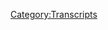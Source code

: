 {{Transcript
    | title         = [[488: The First Debate Spectacular]]
    | caption       = [https://knowledgefight.libsyn.com/488-the-first-debate-spectacular Listen to this episode on Libsyn]
    | episodeNumber = [[488: The First Debate Spectacular|488]]
    | length        = 02:11:49
}}

{{MessageBox
    | header     = Warning: Bot Generated Content
    | text       = This transcript was automatically generated by transcription software and likely contains many mistakes and misattributions. Please check the audio for definitive quotes, attribution, and context.
    | image      = N3yvass4myg91.webp
    | imagewidth = 50px
    | id         = warning
}}

{{TranscriptBlock
    | name      = Unknown Speaker
    | timestamp = 00:00:00.000
    | text      = ["I'm Not A Man." by The Beatles plays in the background.]
}}

{{TranscriptBlock
    | name      = Unknown Speaker
    | timestamp = 00:00:04.280
    | text      = Radio, radio, radio, radio, radio, radio, radio, radio, radio, radio, radio, radio, radio, radio, radio,
}}

{{TranscriptBlock
    | name      = Unknown Speaker
    | timestamp = 00:00:11.000
    | text      = n-n-n-n-n-n-n-n-n-knowledge fight.
}}

{{TranscriptBlock
    | name      = Unknown Speaker
    | timestamp = 00:00:13.080
    | text      = Damn and Jordan, I am sweating.
}}

{{TranscriptBlock
    | name      = Unknown Speaker
    | timestamp = 00:00:18.280
    | text      = N-n-n-n-knowledgefight.com. It's time to pray.
}}

{{TranscriptBlock
    | name      = Unknown Speaker
    | timestamp = 00:00:21.519
    | text      = I have great respect for knowledge fight.
}}

{{TranscriptBlock
    | name      = Unknown Speaker
    | timestamp = 00:00:24.120
    | text      = Knowledge fight.
}}

{{TranscriptBlock
    | name      = Unknown Speaker
    | timestamp = 00:00:25.199
    | text      = I'm sick of them posing as if they're the good guys, saying,
}}

{{TranscriptBlock
    | name      = Unknown Speaker
    | timestamp = 00:00:27.920
    | text      = we are the bad guys. Knowledge fight.
}}

{{TranscriptBlock
    | name      = Unknown Speaker
    | timestamp = 00:00:30.160
    | text      = Damn and Jordan, knowledge fight.
}}

{{TranscriptBlock
    | name      = Unknown Speaker
    | timestamp = 00:00:32.320
    | text      = Rattle her, rattle her, rattle her.
}}

{{TranscriptBlock
    | name      = Unknown Speaker
    | timestamp = 00:00:35.079
    | text      = Need, I need money.
}}

{{TranscriptBlock
    | name      = Unknown Speaker
    | timestamp = 00:00:37.119
    | text      = Rattle her, rattle her, rattle her.
}}

{{TranscriptBlock
    | name      = Unknown Speaker
    | timestamp = 00:00:39.479
    | text      = Andy and Kansas.
}}

{{TranscriptBlock
    | name      = Unknown Speaker
    | timestamp = 00:00:40.679
    | text      = Andy and, Andy.
}}

{{TranscriptBlock
    | name      = Unknown Speaker
    | timestamp = 00:00:42.280
    | text      = Stop it. Andy and, Andy and, Andy and, Andy and, Andy.
}}

{{TranscriptBlock
    | name      = Unknown Speaker
    | timestamp = 00:00:46.399
    | text      = It's time to pray.
}}

{{TranscriptBlock
    | name      = Unknown Speaker
    | timestamp = 00:00:47.240
    | text      = Andy and Kansas, you're on the air. Thanks for holding us.
}}

{{TranscriptBlock
    | name      = Unknown Speaker
    | timestamp = 00:00:49.560
    | text      = Hello Alex, I'm a first time Call of Duty fan.
}}

{{TranscriptBlock
    | name      = Unknown Speaker
    | timestamp = 00:00:51.920
    | text      = I love your work.
}}

{{TranscriptBlock
    | name      = Unknown Speaker
    | timestamp = 00:00:53.079
    | text      = Knowledge fight.
}}

{{TranscriptBlock
    | name      = Unknown Speaker
    | timestamp = 00:00:54.240
    | text      = N-n-n-n-n-n-n-knowledgefight.com.
}}

{{TranscriptBlock
    | name      = Unknown Speaker
    | timestamp = 00:00:57.439
    | text      = N-n-n-n-n-knowledgefight.com.
}}

{{TranscriptBlock
    | name      = Unknown Speaker
    | timestamp = 00:00:58.679
    | text      = I love you.
}}

{{TranscriptBlock
    | name      = Unknown Speaker
    | timestamp = 00:00:59.679
    | text      = Hey everybody, welcome back to Knowledge Fight.
}}

{{TranscriptBlock
    | name      = Unknown Speaker
    | timestamp = 00:01:01.280
    | text      = I'm Dan. I'm Jordan.
}}

{{TranscriptBlock
    | name      = Unknown Speaker
    | timestamp = 00:01:02.159
    | text      = We're a couple dudes.
}}

{{TranscriptBlock
    | name      = Unknown Speaker
    | timestamp = 00:01:03.000
    | text      = Like to sit around, drink novelty beverages
}}

{{TranscriptBlock
    | name      = Unknown Speaker
    | timestamp = 00:01:04.439
    | text      = and talk a little bit about Alex Jones.
}}

{{TranscriptBlock
    | name      = Unknown Speaker
    | timestamp = 00:01:06.319
    | text      = Oh indeed we are Dan.
}}

{{TranscriptBlock
    | name      = Unknown Speaker
    | timestamp = 00:01:07.879
    | text      = Jordan. Dan.
}}

{{TranscriptBlock
    | name      = Unknown Speaker
    | timestamp = 00:01:09.079
    | text      = Jordan.
}}

{{TranscriptBlock
    | name      = Unknown Speaker
    | timestamp = 00:01:09.920
    | text      = I have a quick question for you.
}}

{{TranscriptBlock
    | name      = Unknown Speaker
    | timestamp = 00:01:10.799
    | text      = What's up?
}}

{{TranscriptBlock
    | name      = Unknown Speaker
    | timestamp = 00:01:11.640
    | text      = What's your bright spot today?
}}

{{TranscriptBlock
    | name      = Unknown Speaker
    | timestamp = 00:01:12.480
    | text      = My bright spot today is that we are recording
}}

{{TranscriptBlock
    | name      = Unknown Speaker
    | timestamp = 00:01:14.359
    | text      = with a new set up.
}}

{{TranscriptBlock
    | name      = Unknown Speaker
    | timestamp = 00:01:15.719
    | text      = Yes.
}}

{{TranscriptBlock
    | name      = Unknown Speaker
    | timestamp = 00:01:16.560
    | text      = And this is a complicated bright spot for me
}}

{{TranscriptBlock
    | name      = Unknown Speaker
    | timestamp = 00:01:18.319
    | text      = because it involves sort of a secondary bright spot
}}

{{TranscriptBlock
    | name      = Unknown Speaker
    | timestamp = 00:01:21.840
    | text      = that is a little bit of letting go on my part.
}}

{{TranscriptBlock
    | name      = Unknown Speaker
    | timestamp = 00:01:24.680
    | text      = Oh.
}}

{{TranscriptBlock
    | name      = Unknown Speaker
    | timestamp = 00:01:26.239
    | text      = And an apology a little bit.
}}

{{TranscriptBlock
    | name      = Unknown Speaker
    | timestamp = 00:01:27.719
    | text      = The last couple episodes we've had some janky sound
}}

{{TranscriptBlock
    | name      = Unknown Speaker
    | timestamp = 00:01:30.120
    | text      = going on and part of the reason for that
}}

{{TranscriptBlock
    | name      = Unknown Speaker
    | timestamp = 00:01:32.120
    | text      = is that I think our equipment sucked.
}}

{{TranscriptBlock
    | name      = Unknown Speaker
    | timestamp = 00:01:34.519
    | text      = Wow.
}}

{{TranscriptBlock
    | name      = Unknown Speaker
    | timestamp = 00:01:35.359
    | text      = I've been very defensive about it.
}}

{{TranscriptBlock
    | name      = Unknown Speaker
    | timestamp = 00:01:38.120
    | text      = And...
}}

{{TranscriptBlock
    | name      = Unknown Speaker
    | timestamp = 00:01:39.480
    | text      = No, no, no.
}}

{{TranscriptBlock
    | name      = Unknown Speaker
    | timestamp = 00:01:40.439
    | text      = That dust covered soundboard on the floor right now.
}}

{{TranscriptBlock
    | name      = Unknown Speaker
    | timestamp = 00:01:43.280
    | text      = Oh, that's the picture of...
}}

{{TranscriptBlock
    | name      = Unknown Speaker
    | timestamp = 00:01:45.439
    | text      = But that's the letting go.
}}

{{TranscriptBlock
    | name      = Unknown Speaker
    | timestamp = 00:01:46.280
    | text      = Perfect sound.
}}

{{TranscriptBlock
    | name      = Unknown Speaker
    | timestamp = 00:01:47.120
    | text      = That's the letting go part of it.
}}

{{TranscriptBlock
    | name      = Unknown Speaker
    | timestamp = 00:01:47.959
    | text      = I know, that's what I'm enjoying about it.
}}

{{TranscriptBlock
    | name      = Unknown Speaker
    | timestamp = 00:01:49.480
    | text      = For me, you know, like I think there's something
}}

{{TranscriptBlock
    | name      = Unknown Speaker
    | timestamp = 00:01:52.079
    | text      = a little bit unexamined about my attachment to it,
}}

{{TranscriptBlock
    | name      = Unknown Speaker
    | timestamp = 00:01:56.079
    | text      = the soundboard.
}}

{{TranscriptBlock
    | name      = Unknown Speaker
    | timestamp = 00:01:56.920
    | text      = I've had it for eight years or something, you know.
}}

{{TranscriptBlock
    | name      = Unknown Speaker
    | timestamp = 00:02:00.239
    | text      = Yeah, yeah, yeah.
}}

{{TranscriptBlock
    | name      = Unknown Speaker
    | timestamp = 00:02:01.280
    | text      = Everything's fine, I'll make it work.
}}

{{TranscriptBlock
    | name      = Unknown Speaker
    | timestamp = 00:02:02.799
    | text      = Totally, totally.
}}

{{TranscriptBlock
    | name      = Unknown Speaker
    | timestamp = 00:02:03.640
    | text      = And I think that we just got to a point
}}

{{TranscriptBlock
    | name      = Unknown Speaker
    | timestamp = 00:02:05.719
    | text      = in the last week or so that was just like,
}}

{{TranscriptBlock
    | name      = Unknown Speaker
    | timestamp = 00:02:07.439
    | text      = well, we have ideas about things we wanna do
}}

{{TranscriptBlock
    | name      = Unknown Speaker
    | timestamp = 00:02:10.439
    | text      = in terms of like being able to record some video
}}

{{TranscriptBlock
    | name      = Unknown Speaker
    | timestamp = 00:02:13.120
    | text      = and bring back some streaming episodes and stuff.
}}

{{TranscriptBlock
    | name      = Unknown Speaker
    | timestamp = 00:02:16.159
    | text      = We'd love to.
}}

{{TranscriptBlock
    | name      = Unknown Speaker
    | timestamp = 00:02:17.000
    | text      = And with the technical difficulties
}}

{{TranscriptBlock
    | name      = Unknown Speaker
    | timestamp = 00:02:19.000
    | text      = and stuff we were experiencing
}}

{{TranscriptBlock
    | name      = Unknown Speaker
    | timestamp = 00:02:20.680
    | text      = and the fact that it encroached
}}

{{TranscriptBlock
    | name      = Unknown Speaker
    | timestamp = 00:02:22.319
    | text      = into the actual sound of the episodes,
}}

{{TranscriptBlock
    | name      = Unknown Speaker
    | timestamp = 00:02:25.000
    | text      = it was just the thing where I kind of had to
}}

{{TranscriptBlock
    | name      = Unknown Speaker
    | timestamp = 00:02:26.319
    | text      = like finally reach the moment of surrender
}}

{{TranscriptBlock
    | name      = Unknown Speaker
    | timestamp = 00:02:28.240
    | text      = and just be like, nah, I gotta let go.
}}

{{TranscriptBlock
    | name      = Unknown Speaker
    | timestamp = 00:02:30.560
    | text      = Yeah, it's hard to be like, let's add more stuff
}}

{{TranscriptBlock
    | name      = Unknown Speaker
    | timestamp = 00:02:33.000
    | text      = whenever we're still like,
}}

{{TranscriptBlock
    | name      = Unknown Speaker
    | timestamp = 00:02:34.080
    | text      = there's something wrong with the regular sound.
}}

{{TranscriptBlock
    | name      = Unknown Speaker
    | timestamp = 00:02:36.479
    | text      = I have to get my finger in this hole in the wall
}}

{{TranscriptBlock
    | name      = Unknown Speaker
    | timestamp = 00:02:38.360
    | text      = or else there'll be a flood.
}}

{{TranscriptBlock
    | name      = Unknown Speaker
    | timestamp = 00:02:39.680
    | text      = Yeah, exactly.
}}

{{TranscriptBlock
    | name      = Unknown Speaker
    | timestamp = 00:02:40.520
    | text      = I can't add anything.
}}

{{TranscriptBlock
    | name      = Unknown Speaker
    | timestamp = 00:02:41.360
    | text      = Yeah, exactly.
}}

{{TranscriptBlock
    | name      = Unknown Speaker
    | timestamp = 00:02:42.759
    | text      = I do appreciate you sort of
}}

{{TranscriptBlock
    | name      = Unknown Speaker
    | timestamp = 00:02:44.560
    | text      = gently pushing me towards that.
}}

{{TranscriptBlock
    | name      = Unknown Speaker
    | timestamp = 00:02:46.360
    | text      = Yes, it was very gentle.
}}

{{TranscriptBlock
    | name      = Unknown Speaker
    | timestamp = 00:02:47.680
    | text      = I'm known for my gentle approach.
}}

{{TranscriptBlock
    | name      = Unknown Speaker
    | timestamp = 00:02:50.080
    | text      = Well, I mean, if you weren't bullying
}}

{{TranscriptBlock
    | name      = Unknown Speaker
    | timestamp = 00:02:51.639
    | text      = about like the fact that Dan,
}}

{{TranscriptBlock
    | name      = Unknown Speaker
    | timestamp = 00:02:53.120
    | text      = you just have a sentimental attachment
}}

{{TranscriptBlock
    | name      = Unknown Speaker
    | timestamp = 00:02:54.639
    | text      = to that old set of equipment.
}}

{{TranscriptBlock
    | name      = Unknown Speaker
    | timestamp = 00:02:57.080
    | text      = Sure, sure.
}}

{{TranscriptBlock
    | name      = Unknown Speaker
    | timestamp = 00:02:57.919
    | text      = And you need to let it go.
}}

{{TranscriptBlock
    | name      = Unknown Speaker
    | timestamp = 00:02:58.759
    | text      = I'm far more manipulative than that.
}}

{{TranscriptBlock
    | name      = Unknown Speaker
    | timestamp = 00:03:00.199
    | text      = Yeah, that might've been what it, wait a second.
}}

{{TranscriptBlock
    | name      = Unknown Speaker
    | timestamp = 00:03:03.319
    | text      = Ha ha, you fool.
}}

{{TranscriptBlock
    | name      = Unknown Speaker
    | timestamp = 00:03:05.439
    | text      = So I hope that the sound is better on this episode
}}

{{TranscriptBlock
    | name      = Unknown Speaker
    | timestamp = 00:03:08.240
    | text      = and we won't really fully know
}}

{{TranscriptBlock
    | name      = Unknown Speaker
    | timestamp = 00:03:10.599
    | text      = until after we're done recording.
}}

{{TranscriptBlock
    | name      = Unknown Speaker
    | timestamp = 00:03:12.080
    | text      = So it's kind of a double-edged sword.
}}

{{TranscriptBlock
    | name      = Unknown Speaker
    | timestamp = 00:03:13.960
    | text      = But hopefully that is the case
}}

{{TranscriptBlock
    | name      = Unknown Speaker
    | timestamp = 00:03:15.960
    | text      = and I'm excited about the prospects
}}

{{TranscriptBlock
    | name      = Unknown Speaker
    | timestamp = 00:03:17.800
    | text      = of like what this pretends for the future
}}

{{TranscriptBlock
    | name      = Unknown Speaker
    | timestamp = 00:03:20.319
    | text      = and like what we'll be able to do.
}}

{{TranscriptBlock
    | name      = Unknown Speaker
    | timestamp = 00:03:21.759
    | text      = Yeah, what's fun is if you were hearing this,
}}

{{TranscriptBlock
    | name      = Unknown Speaker
    | timestamp = 00:03:23.719
    | text      = that means it has worked better.
}}

{{TranscriptBlock
    | name      = Unknown Speaker
    | timestamp = 00:03:25.840
    | text      = Wow.
}}

{{TranscriptBlock
    | name      = Unknown Speaker
    | timestamp = 00:03:26.680
    | text      = If you're not hearing this.
}}

{{TranscriptBlock
    | name      = Unknown Speaker
    | timestamp = 00:03:27.639
    | text      = If you're hearing this and it sounds good,
}}

{{TranscriptBlock
    | name      = Unknown Speaker
    | timestamp = 00:03:29.919
    | text      = that means it worked.
}}

{{TranscriptBlock
    | name      = Unknown Speaker
    | timestamp = 00:03:31.960
    | text      = If you're hearing this and it's like...
}}

{{TranscriptBlock
    | name      = Unknown Speaker
    | timestamp = 00:03:34.599
    | text      = Then maybe it didn't work.
}}

{{TranscriptBlock
    | name      = Unknown Speaker
    | timestamp = 00:03:35.560
    | text      = Our bad, our bad.
}}

{{TranscriptBlock
    | name      = Unknown Speaker
    | timestamp = 00:03:37.039
    | text      = Yeah, I know a lot of people
}}

{{TranscriptBlock
    | name      = Unknown Speaker
    | timestamp = 00:03:37.960
    | text      = have been clamoring for things
}}

{{TranscriptBlock
    | name      = Unknown Speaker
    | timestamp = 00:03:40.000
    | text      = like bringing back some live streams.
}}

{{TranscriptBlock
    | name      = Unknown Speaker
    | timestamp = 00:03:42.120
    | text      = For sure.
}}

{{TranscriptBlock
    | name      = Unknown Speaker
    | timestamp = 00:03:42.960
    | text      = I know that you and I have both talked a ton
}}

{{TranscriptBlock
    | name      = Unknown Speaker
    | timestamp = 00:03:44.800
    | text      = about various ways we could incorporate video
}}

{{TranscriptBlock
    | name      = Unknown Speaker
    | timestamp = 00:03:48.280
    | text      = and I'm excited about the possibilities
}}

{{TranscriptBlock
    | name      = Unknown Speaker
    | timestamp = 00:03:50.639
    | text      = of like figuring out what ways we can take those things
}}

{{TranscriptBlock
    | name      = Unknown Speaker
    | timestamp = 00:03:53.759
    | text      = and expand the product of what we do.
}}

{{TranscriptBlock
    | name      = Unknown Speaker
    | timestamp = 00:03:56.159
    | text      = I am as well.
}}

{{TranscriptBlock
    | name      = Unknown Speaker
    | timestamp = 00:03:57.000
    | text      = It's going to be very exciting.
}}

{{TranscriptBlock
    | name      = Unknown Speaker
    | timestamp = 00:03:58.439
    | text      = So that's my bright spot.
}}

{{TranscriptBlock
    | name      = Unknown Speaker
    | timestamp = 00:03:59.360
    | text      = And it might just be because I'm running on like no sleep.
}}

{{TranscriptBlock
    | name      = Unknown Speaker
    | timestamp = 00:04:02.000
    | text      = Yeah, well.
}}

{{TranscriptBlock
    | name      = Unknown Speaker
    | timestamp = 00:04:02.840
    | text      = That I'm pumped.
}}

{{TranscriptBlock
    | name      = Unknown Speaker
    | timestamp = 00:04:03.680
    | text      = It took a lot to make this bright spot happen.
}}

{{TranscriptBlock
    | name      = Unknown Speaker
    | timestamp = 00:04:06.479
    | text      = I would assume that your bright spot
}}

{{TranscriptBlock
    | name      = Unknown Speaker
    | timestamp = 00:04:08.280
    | text      = would more be the sense of achievement
}}

{{TranscriptBlock
    | name      = Unknown Speaker
    | timestamp = 00:04:10.319
    | text      = that you had from putting together this setup.
}}

{{TranscriptBlock
    | name      = Unknown Speaker
    | timestamp = 00:04:12.479
    | text      = Hey man, I didn't want to brag.
}}

{{TranscriptBlock
    | name      = Unknown Speaker
    | timestamp = 00:04:14.199
    | text      = I would have.
}}

{{TranscriptBlock
    | name      = Unknown Speaker
    | timestamp = 00:04:15.039
    | text      = Mostly because it might not work.
}}

{{TranscriptBlock
    | name      = Unknown Speaker
    | timestamp = 00:04:15.879
    | text      = I would non-stop brag.
}}

{{TranscriptBlock
    | name      = Unknown Speaker
    | timestamp = 00:04:16.720
    | text      = Can I suggest a bright spot for you?
}}

{{TranscriptBlock
    | name      = Unknown Speaker
    | timestamp = 00:04:18.480
    | text      = What's that?
}}

{{TranscriptBlock
    | name      = Unknown Speaker
    | timestamp = 00:04:19.319
    | text      = I didn't text you complaints
}}

{{TranscriptBlock
    | name      = Unknown Speaker
    | timestamp = 00:04:22.759
    | text      = through the process of setting up this new sound system.
}}

{{TranscriptBlock
    | name      = Unknown Speaker
    | timestamp = 00:04:25.920
    | text      = I received a few texts hours apart,
}}

{{TranscriptBlock
    | name      = Unknown Speaker
    | timestamp = 00:04:28.639
    | text      = which means that I missed out on minute by minute updates
}}

{{TranscriptBlock
    | name      = Unknown Speaker
    | timestamp = 00:04:32.720
    | text      = of frustration and fury.
}}

{{TranscriptBlock
    | name      = Unknown Speaker
    | timestamp = 00:04:34.519
    | text      = Well, late in the evening last night,
}}

{{TranscriptBlock
    | name      = Unknown Speaker
    | timestamp = 00:04:37.000
    | text      = I texted you something along the lines of like,
}}

{{TranscriptBlock
    | name      = Unknown Speaker
    | timestamp = 00:04:39.399
    | text      = this shit isn't working out.
}}

{{TranscriptBlock
    | name      = Unknown Speaker
    | timestamp = 00:04:40.600
    | text      = Yes.
}}

{{TranscriptBlock
    | name      = Unknown Speaker
    | timestamp = 00:04:41.439
    | text      = And that was to emotionally prepare you
}}

{{TranscriptBlock
    | name      = Unknown Speaker
    | timestamp = 00:04:42.800
    | text      = for the possibility that it wasn't going to work out.
}}

{{TranscriptBlock
    | name      = Unknown Speaker
    | timestamp = 00:04:46.759
    | text      = You did not really respond to that message for a while.
}}

{{TranscriptBlock
    | name      = Unknown Speaker
    | timestamp = 00:04:49.879
    | text      = And I got the message loud and clear.
}}

{{TranscriptBlock
    | name      = Unknown Speaker
    | timestamp = 00:04:53.439
    | text      = That was not the message.
}}

{{TranscriptBlock
    | name      = Unknown Speaker
    | timestamp = 00:04:54.680
    | text      = I was busy.
}}

{{TranscriptBlock
    | name      = Unknown Speaker
    | timestamp = 00:04:55.759
    | text      = I was cooking dinner and I was very,
}}

{{TranscriptBlock
    | name      = Unknown Speaker
    | timestamp = 00:04:58.839
    | text      = it's an important ritual that we have.
}}

{{TranscriptBlock
    | name      = Unknown Speaker
    | timestamp = 00:05:00.920
    | text      = If we are cooking, try not to do outside stuff.
}}

{{TranscriptBlock
    | name      = Unknown Speaker
    | timestamp = 00:05:04.399
    | text      = Well, that came across as.
}}

{{TranscriptBlock
    | name      = Unknown Speaker
    | timestamp = 00:05:06.720
    | text      = Go fuck yourself, Dan.
}}

{{TranscriptBlock
    | name      = Unknown Speaker
    | timestamp = 00:05:07.800
    | text      = Don't complain to me, asshole.
}}

{{TranscriptBlock
    | name      = Unknown Speaker
    | timestamp = 00:05:10.759
    | text      = You made your bed, now lie in it.
}}

{{TranscriptBlock
    | name      = Unknown Speaker
    | timestamp = 00:05:12.399
    | text      = Yeah.
}}

{{TranscriptBlock
    | name      = Unknown Speaker
    | timestamp = 00:05:14.240
    | text      = I'm sorry, I didn't mean to tell you
}}

{{TranscriptBlock
    | name      = Unknown Speaker
    | timestamp = 00:05:15.439
    | text      = what your bright spot was.
}}

{{TranscriptBlock
    | name      = Unknown Speaker
    | timestamp = 00:05:16.279
    | text      = No, no, no, it's okay.
}}

{{TranscriptBlock
    | name      = Unknown Speaker
    | timestamp = 00:05:17.120
    | text      = My bright spot is commanding.
}}

{{TranscriptBlock
    | name      = Unknown Speaker
    | timestamp = 00:05:19.759
    | text      = No, my bright spot, Dan, is I finally,
}}

{{TranscriptBlock
    | name      = Unknown Speaker
    | timestamp = 00:05:22.800
    | text      = on your recommendation,
}}

{{TranscriptBlock
    | name      = Unknown Speaker
    | timestamp = 00:05:25.639
    | text      = I finally got to playing The Last of Us.
}}

{{TranscriptBlock
    | name      = Unknown Speaker
    | timestamp = 00:05:27.839
    | text      = Oh, sure.
}}

{{TranscriptBlock
    | name      = Unknown Speaker
    | timestamp = 00:05:28.680
    | text      = And it is fantastic.
}}

{{TranscriptBlock
    | name      = Unknown Speaker
    | timestamp = 00:05:30.240
    | text      = It's really good.
}}

{{TranscriptBlock
    | name      = Unknown Speaker
    | timestamp = 00:05:31.079
    | text      = It's great to watch.
}}

{{TranscriptBlock
    | name      = Unknown Speaker
    | timestamp = 00:05:31.920
    | text      = It's got a very cinematic feel.
}}

{{TranscriptBlock
    | name      = Unknown Speaker
    | timestamp = 00:05:34.000
    | text      = Yeah.
}}

{{TranscriptBlock
    | name      = Unknown Speaker
    | timestamp = 00:05:34.839
    | text      = I enjoy it immensely.
}}

{{TranscriptBlock
    | name      = Unknown Speaker
    | timestamp = 00:05:35.920
    | text      = I have, that recommendation is really immediate.
}}

{{TranscriptBlock
    | name      = Unknown Speaker
    | timestamp = 00:05:39.519
    | text      = Yes.
}}

{{TranscriptBlock
    | name      = Unknown Speaker
    | timestamp = 00:05:40.360
    | text      = I told you maybe a couple days ago
}}

{{TranscriptBlock
    | name      = Unknown Speaker
    | timestamp = 00:05:42.600
    | text      = because I just started playing it as well.
}}

{{TranscriptBlock
    | name      = Unknown Speaker
    | timestamp = 00:05:45.199
    | text      = Yeah, well, I mean, I'm very.
}}

{{TranscriptBlock
    | name      = Unknown Speaker
    | timestamp = 00:05:47.040
    | text      = I have not finished it.
}}

{{TranscriptBlock
    | name      = Unknown Speaker
    | timestamp = 00:05:48.319
    | text      = I have hit the middle.
}}

{{TranscriptBlock
    | name      = Unknown Speaker
    | timestamp = 00:05:49.160
    | text      = I'm very susceptible.
}}

{{TranscriptBlock
    | name      = Unknown Speaker
    | timestamp = 00:05:50.639
    | text      = Especially when it comes to video games.
}}

{{TranscriptBlock
    | name      = Unknown Speaker
    | timestamp = 00:05:52.000
    | text      = You're in the middle?
}}

{{TranscriptBlock
    | name      = Unknown Speaker
    | timestamp = 00:05:52.839
    | text      = I've gotten a few hours through it.
}}

{{TranscriptBlock
    | name      = Unknown Speaker
    | timestamp = 00:05:54.040
    | text      = Like the opening movie thing was great.
}}

{{TranscriptBlock
    | name      = Unknown Speaker
    | timestamp = 00:05:57.199
    | text      = I enjoyed that.
}}

{{TranscriptBlock
    | name      = Unknown Speaker
    | timestamp = 00:05:58.040
    | text      = Yeah, it's very gripping.
}}

{{TranscriptBlock
    | name      = Unknown Speaker
    | timestamp = 00:05:58.879
    | text      = Yeah, yeah, yeah, really good.
}}

{{TranscriptBlock
    | name      = Unknown Speaker
    | timestamp = 00:05:59.720
    | text      = The story, it grabs you even as like just a,
}}

{{TranscriptBlock
    | name      = Unknown Speaker
    | timestamp = 00:06:02.959
    | text      = kind of like, it's very similar
}}

{{TranscriptBlock
    | name      = Unknown Speaker
    | timestamp = 00:06:04.519
    | text      = to a lot of other zombie stories.
}}

{{TranscriptBlock
    | name      = Unknown Speaker
    | timestamp = 00:06:05.839
    | text      = Yeah, yeah, yeah, but still.
}}

{{TranscriptBlock
    | name      = Unknown Speaker
    | timestamp = 00:06:06.920
    | text      = It's still well done.
}}

{{TranscriptBlock
    | name      = Unknown Speaker
    | timestamp = 00:06:07.759
    | text      = Yeah, it's a good zombie story.
}}

{{TranscriptBlock
    | name      = Unknown Speaker
    | timestamp = 00:06:08.600
    | text      = You care about the characters.
}}

{{TranscriptBlock
    | name      = Unknown Speaker
    | timestamp = 00:06:09.680
    | text      = Totally.
}}

{{TranscriptBlock
    | name      = Unknown Speaker
    | timestamp = 00:06:10.519
    | text      = You're interested in it.
}}

{{TranscriptBlock
    | name      = Unknown Speaker
    | timestamp = 00:06:11.360
    | text      = Yeah, I am known on the streets as not a zombie guy.
}}

{{TranscriptBlock
    | name      = Unknown Speaker
    | timestamp = 00:06:17.240
    | text      = True, true.
}}

{{TranscriptBlock
    | name      = Unknown Speaker
    | timestamp = 00:06:18.079
    | text      = I have a lot of people who I've known,
}}

{{TranscriptBlock
    | name      = Unknown Speaker
    | timestamp = 00:06:19.480
    | text      = friends who've been deep into zombie stuff
}}

{{TranscriptBlock
    | name      = Unknown Speaker
    | timestamp = 00:06:22.199
    | text      = and it's never really intrigued me much.
}}

{{TranscriptBlock
    | name      = Unknown Speaker
    | timestamp = 00:06:24.000
    | text      = Like, I get it.
}}

{{TranscriptBlock
    | name      = Unknown Speaker
    | timestamp = 00:06:24.839
    | text      = That's a metaphor.
}}

{{TranscriptBlock
    | name      = Unknown Speaker
    | timestamp = 00:06:25.680
    | text      = I get it.
}}

{{TranscriptBlock
    | name      = Unknown Speaker
    | timestamp = 00:06:26.519
    | text      = Yeah, yeah, totally.
}}

{{TranscriptBlock
    | name      = Unknown Speaker
    | timestamp = 00:06:27.639
    | text      = And it's nice to try out a survival horror game
}}

{{TranscriptBlock
    | name      = Unknown Speaker
    | timestamp = 00:06:33.199
    | text      = and it'd be like, ah, this is kind of fun.
}}

{{TranscriptBlock
    | name      = Unknown Speaker
    | timestamp = 00:06:34.879
    | text      = I enjoy it.
}}

{{TranscriptBlock
    | name      = Unknown Speaker
    | timestamp = 00:06:35.720
    | text      = It was interesting.
}}

{{TranscriptBlock
    | name      = Unknown Speaker
    | timestamp = 00:06:36.560
    | text      = Absolutely.
}}

{{TranscriptBlock
    | name      = Unknown Speaker
    | timestamp = 00:06:37.399
    | text      = Might fuck around and play a Resident Evil.
}}

{{TranscriptBlock
    | name      = Unknown Speaker
    | timestamp = 00:06:38.680
    | text      = I'm always a little bit bored
}}

{{TranscriptBlock
    | name      = Unknown Speaker
    | timestamp = 00:06:40.480
    | text      = whenever something is universally beloved
}}

{{TranscriptBlock
    | name      = Unknown Speaker
    | timestamp = 00:06:43.240
    | text      = and won all these awards and then I try it
}}

{{TranscriptBlock
    | name      = Unknown Speaker
    | timestamp = 00:06:45.439
    | text      = and it's great and it deserves everything.
}}

{{TranscriptBlock
    | name      = Unknown Speaker
    | timestamp = 00:06:47.879
    | text      = I'm like, okay, fine.
}}

{{TranscriptBlock
    | name      = Unknown Speaker
    | timestamp = 00:06:49.160
    | text      = Yeah.
}}

{{TranscriptBlock
    | name      = Unknown Speaker
    | timestamp = 00:06:50.000
    | text      = What's the point of me then?
}}

{{TranscriptBlock
    | name      = Unknown Speaker
    | timestamp = 00:06:50.839
    | text      = I could just be anybody out there.
}}

{{TranscriptBlock
    | name      = Unknown Speaker
    | timestamp = 00:06:53.040
    | text      = I'm supposed to come with the good takes, Dan.
}}

{{TranscriptBlock
    | name      = Unknown Speaker
    | timestamp = 00:06:55.319
    | text      = Yeah, you're-
}}

{{TranscriptBlock
    | name      = Unknown Speaker
    | timestamp = 00:06:56.800
    | text      = I'm a contrarian.
}}

{{TranscriptBlock
    | name      = Unknown Speaker
    | timestamp = 00:06:57.680
    | text      = Yeah, your independence and your uniqueness is gone
}}

{{TranscriptBlock
    | name      = Unknown Speaker
    | timestamp = 00:07:00.639
    | text      = when you love the thing everyone loves.
}}

{{TranscriptBlock
    | name      = Unknown Speaker
    | timestamp = 00:07:01.959
    | text      = Exactly, what's the point?
}}

{{TranscriptBlock
    | name      = Unknown Speaker
    | timestamp = 00:07:03.000
    | text      = But then sometimes the thing that everyone loves
}}

{{TranscriptBlock
    | name      = Unknown Speaker
    | timestamp = 00:07:04.560
    | text      = is just great.
}}

{{TranscriptBlock
    | name      = Unknown Speaker
    | timestamp = 00:07:05.399
    | text      = It's really good.
}}

{{TranscriptBlock
    | name      = Unknown Speaker
    | timestamp = 00:07:06.240
    | text      = Like pizza, it's great.
}}

{{TranscriptBlock
    | name      = Unknown Speaker
    | timestamp = 00:07:07.319
    | text      = Good for everybody who loves it.
}}

{{TranscriptBlock
    | name      = Unknown Speaker
    | timestamp = 00:07:08.800
    | text      = We're all on the same team.
}}

{{TranscriptBlock
    | name      = Unknown Speaker
    | timestamp = 00:07:10.079
    | text      = It's nice to be an accepted member of the community.
}}

{{TranscriptBlock
    | name      = Unknown Speaker
    | timestamp = 00:07:13.120
    | text      = Yeah, I would love to have played more Last of Us,
}}

{{TranscriptBlock
    | name      = Unknown Speaker
    | timestamp = 00:07:16.720
    | text      = but I can't because I have been dead straight working.
}}

{{TranscriptBlock
    | name      = Unknown Speaker
    | timestamp = 00:07:20.879
    | text      = These are the types of texts that I didn't get last night
}}

{{TranscriptBlock
    | name      = Unknown Speaker
    | timestamp = 00:07:23.920
    | text      = that I'm very-
}}

{{TranscriptBlock
    | name      = Unknown Speaker
    | timestamp = 00:07:24.759
    | text      = While you were playing Last of Us.
}}

{{TranscriptBlock
    | name      = Unknown Speaker
    | timestamp = 00:07:25.600
    | text      = That is my bright spot.
}}

{{TranscriptBlock
    | name      = Unknown Speaker
    | timestamp = 00:07:26.639
    | text      = And I was-
}}

{{TranscriptBlock
    | name      = Unknown Speaker
    | timestamp = 00:07:28.439
    | text      = I was cooking dinner, Dan.
}}

{{TranscriptBlock
    | name      = Unknown Speaker
    | timestamp = 00:07:31.120
    | text      = You were playing a 10 year old video game.
}}

{{TranscriptBlock
    | name      = Unknown Speaker
    | timestamp = 00:07:34.759
    | text      = Yeah, it was a lot.
}}

{{TranscriptBlock
    | name      = Unknown Speaker
    | timestamp = 00:07:36.519
    | text      = It was a lot.
}}

{{TranscriptBlock
    | name      = Unknown Speaker
    | timestamp = 00:07:37.360
    | text      = And I mean, I don't want to sit here and complain
}}

{{TranscriptBlock
    | name      = Unknown Speaker
    | timestamp = 00:07:39.360
    | text      = because I feel good and it's not that bad.
}}

{{TranscriptBlock
    | name      = Unknown Speaker
    | timestamp = 00:07:43.160
    | text      = But it was a lot of hassle.
}}

{{TranscriptBlock
    | name      = Unknown Speaker
    | timestamp = 00:07:44.680
    | text      = And then at the same time,
}}

{{TranscriptBlock
    | name      = Unknown Speaker
    | timestamp = 00:07:46.000
    | text      = the episode that we're doing today, Jordan,
}}

{{TranscriptBlock
    | name      = Unknown Speaker
    | timestamp = 00:07:47.600
    | text      = is the debate coverage of Alex Jones
}}

{{TranscriptBlock
    | name      = Unknown Speaker
    | timestamp = 00:07:51.279
    | text      = on the first debate between Joe Biden and Donald Trump.
}}

{{TranscriptBlock
    | name      = Unknown Speaker
    | timestamp = 00:07:55.399
    | text      = And so that was a whole lot of territory to cover.
}}

{{TranscriptBlock
    | name      = Unknown Speaker
    | timestamp = 00:07:57.759
    | text      = So it was a lot on my plate.
}}

{{TranscriptBlock
    | name      = Unknown Speaker
    | timestamp = 00:07:59.600
    | text      = And I really am jealous of time
}}

{{TranscriptBlock
    | name      = Unknown Speaker
    | timestamp = 00:08:02.319
    | text      = that I used to have to play video games.
}}

{{TranscriptBlock
    | name      = Unknown Speaker
    | timestamp = 00:08:04.199
    | text      = But eventually I'll be able to get back to playing
}}

{{TranscriptBlock
    | name      = Unknown Speaker
    | timestamp = 00:08:06.079
    | text      = a little bit and that'll be fun.
}}

{{TranscriptBlock
    | name      = Unknown Speaker
    | timestamp = 00:08:07.120
    | text      = I'll shoot some zombies.
}}

{{TranscriptBlock
    | name      = Unknown Speaker
    | timestamp = 00:08:08.040
    | text      = It'll be awesome.
}}

{{TranscriptBlock
    | name      = Unknown Speaker
    | timestamp = 00:08:08.879
    | text      = And maybe hit somebody with a baseball bat.
}}

{{TranscriptBlock
    | name      = Unknown Speaker
    | timestamp = 00:08:10.279
    | text      = Who knows?
}}

{{TranscriptBlock
    | name      = Unknown Speaker
    | timestamp = 00:08:11.519
    | text      = So we're going to get to this episode.
}}

{{TranscriptBlock
    | name      = Unknown Speaker
    | timestamp = 00:08:13.439
    | text      = It's going to, there's a bit going on here.
}}

{{TranscriptBlock
    | name      = Unknown Speaker
    | timestamp = 00:08:15.879
    | text      = It's really silly.
}}

{{TranscriptBlock
    | name      = Unknown Speaker
    | timestamp = 00:08:16.920
    | text      = A lot of it's very stupid.
}}

{{TranscriptBlock
    | name      = Unknown Speaker
    | timestamp = 00:08:18.519
    | text      = And we'll get to all of that.
}}

{{TranscriptBlock
    | name      = Unknown Speaker
    | timestamp = 00:08:19.560
    | text      = But before we do, we've got to take a moment to say
}}

{{TranscriptBlock
    | name      = Unknown Speaker
    | timestamp = 00:08:20.920
    | text      = thank you to some folks who've signed up
}}

{{TranscriptBlock
    | name      = Unknown Speaker
    | timestamp = 00:08:22.160
    | text      = and are supporting the show.
}}

{{TranscriptBlock
    | name      = Unknown Speaker
    | timestamp = 00:08:23.439
    | text      = So first, Casualty from Sweden.
}}

{{TranscriptBlock
    | name      = Unknown Speaker
    | timestamp = 00:08:25.720
    | text      = Thank you so much.
}}

{{TranscriptBlock
    | name      = Unknown Speaker
    | timestamp = 00:08:26.560
    | text      = You are now a policy wonk.
}}

{{TranscriptBlock
    | name      = Unknown Speaker
    | timestamp = 00:08:27.519
    | text      = I'm a policy wonk.
}}

{{TranscriptBlock
    | name      = Unknown Speaker
    | timestamp = 00:08:28.560
    | text      = Thank you, Casualty.
}}

{{TranscriptBlock
    | name      = Unknown Speaker
    | timestamp = 00:08:29.600
    | text      = Trying to get in on Sonya's territory.
}}

{{TranscriptBlock
    | name      = Unknown Speaker
    | timestamp = 00:08:31.399
    | text      = I like that, I like Casualty.
}}

{{TranscriptBlock
    | name      = Unknown Speaker
    | timestamp = 00:08:33.399
    | text      = Thank you so much.
}}

{{TranscriptBlock
    | name      = Unknown Speaker
    | timestamp = 00:08:34.320
    | text      = Patrick D, you are now a policy wonk.
}}

{{TranscriptBlock
    | name      = Unknown Speaker
    | timestamp = 00:08:36.840
    | text      = I'm a policy wonk.
}}

{{TranscriptBlock
    | name      = Unknown Speaker
    | timestamp = 00:08:37.759
    | text      = Thank you Patrick.
}}

{{TranscriptBlock
    | name      = Unknown Speaker
    | timestamp = 00:08:38.720
    | text      = Thank you Patrick.
}}

{{TranscriptBlock
    | name      = Unknown Speaker
    | timestamp = 00:08:39.559
    | text      = Next Raymond R., thank you so much.
}}

{{TranscriptBlock
    | name      = Unknown Speaker
    | timestamp = 00:08:40.519
    | text      = You are now a policy wonk.
}}

{{TranscriptBlock
    | name      = Unknown Speaker
    | timestamp = 00:08:41.639
    | text      = I'm a policy wonk.
}}

{{TranscriptBlock
    | name      = Unknown Speaker
    | timestamp = 00:08:42.559
    | text      = Thank you Raymond.
}}

{{TranscriptBlock
    | name      = Unknown Speaker
    | timestamp = 00:08:43.559
    | text      = Thank you.
}}

{{TranscriptBlock
    | name      = Unknown Speaker
    | timestamp = 00:08:44.399
    | text      = Next Little Goat Man, thank you so much.
}}

{{TranscriptBlock
    | name      = Unknown Speaker
    | timestamp = 00:08:45.840
    | text      = You are now a policy wonk.
}}

{{TranscriptBlock
    | name      = Unknown Speaker
    | timestamp = 00:08:46.919
    | text      = I'm a policy wonk.
}}

{{TranscriptBlock
    | name      = Unknown Speaker
    | timestamp = 00:08:48.000
    | text      = Thank you very much Little Goat Man.
}}

{{TranscriptBlock
    | name      = Unknown Speaker
    | timestamp = 00:08:49.399
    | text      = Next Nick P., thank you so much.
}}

{{TranscriptBlock
    | name      = Unknown Speaker
    | timestamp = 00:08:51.639
    | text      = You are now a policy wonk.
}}

{{TranscriptBlock
    | name      = Unknown Speaker
    | timestamp = 00:08:52.960
    | text      = I'm a policy wonk.
}}

{{TranscriptBlock
    | name      = Unknown Speaker
    | timestamp = 00:08:54.000
    | text      = Thank you very much Nick.
}}

{{TranscriptBlock
    | name      = Unknown Speaker
    | timestamp = 00:08:55.000
    | text      = Thank you.
}}

{{TranscriptBlock
    | name      = Unknown Speaker
    | timestamp = 00:08:55.840
    | text      = Next Riley D., thank you so much.
}}

{{TranscriptBlock
    | name      = Unknown Speaker
    | timestamp = 00:08:57.039
    | text      = You are now a policy wonk.
}}

{{TranscriptBlock
    | name      = Unknown Speaker
    | timestamp = 00:08:58.039
    | text      = I'm a policy wonk.
}}

{{TranscriptBlock
    | name      = Unknown Speaker
    | timestamp = 00:08:59.080
    | text      = Thank you Riley.
}}

{{TranscriptBlock
    | name      = Unknown Speaker
    | timestamp = 00:09:00.039
    | text      = Thank you Riley.
}}

{{TranscriptBlock
    | name      = Unknown Speaker
    | timestamp = 00:09:00.879
    | text      = Next Brynn E., thank you so much.
}}

{{TranscriptBlock
    | name      = Unknown Speaker
    | timestamp = 00:09:02.600
    | text      = You are now a policy wonk.
}}

{{TranscriptBlock
    | name      = Unknown Speaker
    | timestamp = 00:09:03.559
    | text      = I'm a policy wonk. Thanks, Brent. Thank you, Brent.
}}

{{TranscriptBlock
    | name      = Unknown Speaker
    | timestamp = 00:09:05.799
    | text      = And then finally, I'd like to say thank you to a couple of people who donated on an elevated level.
}}

{{TranscriptBlock
    | name      = Unknown Speaker
    | timestamp = 00:09:08.919
    | text      = We appreciate that very much. So first, Jack P. Thank you so much. You are now a technocrat.
}}

{{TranscriptBlock
    | name      = Unknown Speaker
    | timestamp = 00:09:13.480
    | text      = And Adequate Moose. Thank you so much. You are now a technocrat.
}}

{{TranscriptBlock
    | name      = Unknown Speaker
    | timestamp = 00:09:17.000
    | text      = I'm a policy wonk. Crikey, mate. That's fantastic. Have yourself a brew.
}}

{{TranscriptBlock
    | name      = Unknown Speaker
    | timestamp = 00:09:21.240
    | text      = How's your 401k doing, bro? We got to go full tilt boogie on this Watson,
}}

{{TranscriptBlock
    | name      = Unknown Speaker
    | timestamp = 00:09:25.000
    | text      = all right? Let's just get down to business. We ain't making that money off that heroin.
}}

{{TranscriptBlock
    | name      = Unknown Speaker
    | timestamp = 00:09:28.840
    | text      = Why you pimps so good? My neck is freakishly large.
}}

{{TranscriptBlock
    | name      = Unknown Speaker
    | timestamp = 00:09:32.519
    | text      = I declare info war on you. Thank you so much, Jack.
}}

{{TranscriptBlock
    | name      = Unknown Speaker
    | timestamp = 00:09:35.960
    | text      = And thank you so much, Adequate Moose. Yes, thank you very much to the both of you.
}}

{{TranscriptBlock
    | name      = Unknown Speaker
    | timestamp = 00:09:38.759
    | text      = As we all know, no moose are adequate. They're all above average to me.
}}

{{TranscriptBlock
    | name      = Unknown Speaker
    | timestamp = 00:09:43.559
    | text      = I love a moose. Bullwinkle.
}}

{{TranscriptBlock
    | name      = Unknown Speaker
    | timestamp = 00:09:46.039
    | text      = I don't know if all moose are above average. Bullwinkle?
}}

{{TranscriptBlock
    | name      = Unknown Speaker
    | timestamp = 00:09:49.480
    | text      = What is this? Well, he's not all moose. That's a small sample size. There's one.
}}

{{TranscriptBlock
    | name      = Unknown Speaker
    | timestamp = 00:09:53.240
    | text      = Very characteristic of a moose. Is he?
}}

{{TranscriptBlock
    | name      = Unknown Speaker
    | timestamp = 00:09:55.159
    | text      = Yep. English speaking?
}}

{{TranscriptBlock
    | name      = Unknown Speaker
    | timestamp = 00:09:57.799
    | text      = Yep. Friends with a flying squirrel.
}}

{{TranscriptBlock
    | name      = Unknown Speaker
    | timestamp = 00:10:00.840
    | text      = Sure. Now that one is obvious. Yes.
}}

{{TranscriptBlock
    | name      = Unknown Speaker
    | timestamp = 00:10:03.080
    | text      = That one everybody knows is true of all moose. Yes.
}}

{{TranscriptBlock
    | name      = Unknown Speaker
    | timestamp = 00:10:05.559
    | text      = Yeah. If you're out there listening and thinking, hey, I enjoy the show and love moose.
}}

{{TranscriptBlock
    | name      = Unknown Speaker
    | timestamp = 00:10:09.480
    | text      = I'd like to support what these gents do. They're very pro moose.
}}

{{TranscriptBlock
    | name      = Unknown Speaker
    | timestamp = 00:10:12.039
    | text      = Yes. You can support the show by going to our website,
}}

{{TranscriptBlock
    | name      = Unknown Speaker
    | timestamp = 00:10:14.759
    | text      = knowledgefight.com, clicking the button that says support the show. We would appreciate it.
}}

{{TranscriptBlock
    | name      = Unknown Speaker
    | timestamp = 00:10:17.399
    | text      = Or what you can do is take that generous spirit, Dan, and you can escort it through.
}}

{{TranscriptBlock
    | name      = Unknown Speaker
    | timestamp = 00:10:24.279
    | text      = Now I've lost it, Dan. You're so unsupportive. You can escort it through the wasteland covered
}}

{{TranscriptBlock
    | name      = Unknown Speaker
    | timestamp = 00:10:32.120
    | text      = in fungus and take that to create the vaccine of truth and love and generosity that will
}}

{{TranscriptBlock
    | name      = Unknown Speaker
    | timestamp = 00:10:39.559
    | text      = carry us all through this by going to a local charity or bail fund, Dan.
}}

{{TranscriptBlock
    | name      = Unknown Speaker
    | timestamp = 00:10:43.320
    | text      = Yeah, that works. Yeah.
}}

{{TranscriptBlock
    | name      = Unknown Speaker
    | timestamp = 00:10:44.440
    | text      = I feel like I executed that one and you gave me no positive reinforcement.
}}

{{TranscriptBlock
    | name      = Unknown Speaker
    | timestamp = 00:10:48.440
    | text      = Well, because I wanted it to have something to do with Mr. Peabody.
}}

{{TranscriptBlock
    | name      = Unknown Speaker
    | timestamp = 00:10:51.399
    | text      = There we go. Shout out E. Edward Everett Horton.
}}

{{TranscriptBlock
    | name      = Unknown Speaker
    | timestamp = 00:10:55.720
    | text      = Who's the guy who did the voices on Rocky and Bullwinkle?
}}

{{TranscriptBlock
    | name      = Unknown Speaker
    | timestamp = 00:10:58.120
    | text      = Yeah, I don't know. Everett Horton, I think.
}}

{{TranscriptBlock
    | name      = Unknown Speaker
    | timestamp = 00:11:00.200
    | text      = I think it might be him. Something like that. He used to know.
}}

{{TranscriptBlock
    | name      = Unknown Speaker
    | timestamp = 00:11:02.679
    | text      = Yeah. Anyway, Jordan,
}}

{{TranscriptBlock
    | name      = Unknown Speaker
    | timestamp = 00:11:04.200
    | text      = today what we're going to be going over is too much time on Alex's show.
}}

{{TranscriptBlock
    | name      = Unknown Speaker
    | timestamp = 00:11:09.879
    | text      = Sure. They did what they normally do,
}}

{{TranscriptBlock
    | name      = Unknown Speaker
    | timestamp = 00:11:12.200
    | text      = which is really swing too hard for no reason. Yeah.
}}

{{TranscriptBlock
    | name      = Unknown Speaker
    | timestamp = 00:11:15.159
    | text      = And so they did hours of coverage before the debate, pre-debate.
}}

{{TranscriptBlock
    | name      = Unknown Speaker
    | timestamp = 00:11:19.559
    | text      = What's going to happen tonight? Sure.
}}

{{TranscriptBlock
    | name      = Unknown Speaker
    | timestamp = 00:11:21.080
    | text      = What are we going to do? Right.
}}

{{TranscriptBlock
    | name      = Unknown Speaker
    | timestamp = 00:11:22.600
    | text      = Then the debate coverage. So we're going to be looking at that.
}}

{{TranscriptBlock
    | name      = Unknown Speaker
    | timestamp = 00:11:26.440
    | text      = And then we're going to be looking at September 30th,
}}

{{TranscriptBlock
    | name      = Unknown Speaker
    | timestamp = 00:11:29.399
    | text      = the day after the debate where Alex comes in and tries to spin things.
}}

{{TranscriptBlock
    | name      = Unknown Speaker
    | timestamp = 00:11:33.000
    | text      = I was going to say, I assumed their immediate reaction when the debate happened was that of
}}

{{TranscriptBlock
    | name      = Unknown Speaker
    | timestamp = 00:11:36.840
    | text      = the rest of the world, which was just like, Oh no.
}}

{{TranscriptBlock
    | name      = Unknown Speaker
    | timestamp = 00:11:40.360
    | text      = It's... Oh God.
}}

{{TranscriptBlock
    | name      = Unknown Speaker
    | timestamp = 00:11:42.279
    | text      = I think it's a little more complicated than that, but there is an element to that.
}}

{{TranscriptBlock
    | name      = Unknown Speaker
    | timestamp = 00:11:46.840
    | text      = There's an element that I think a lot of people who don't look at this stuff
}}

{{TranscriptBlock
    | name      = Unknown Speaker
    | timestamp = 00:11:49.960
    | text      = regularly would be surprised to know is a piece of their response.
}}

{{TranscriptBlock
    | name      = Unknown Speaker
    | timestamp = 00:11:53.480
    | text      = Sure. And I think I understand fully why,
}}

{{TranscriptBlock
    | name      = Unknown Speaker
    | timestamp = 00:11:56.279
    | text      = and that'll probably be a large part of our conversation, but here is an out of context
}}

{{TranscriptBlock
    | name      = Unknown Speaker
    | timestamp = 00:12:00.120
    | text      = drop from today's show. Dead cats are not the military.
}}

{{TranscriptBlock
    | name      = Unknown Speaker
    | timestamp = 00:12:03.720
    | text      = Fair enough. That's true.
}}

{{TranscriptBlock
    | name      = Unknown Speaker
    | timestamp = 00:12:04.840
    | text      = That's one of the things that I find the most difficult to argue.
}}

{{TranscriptBlock
    | name      = Unknown Speaker
    | timestamp = 00:12:08.279
    | text      = What? Dead cats are not the military? He makes a good point.
}}

{{TranscriptBlock
    | name      = Unknown Speaker
    | timestamp = 00:12:11.720
    | text      = That is, I mean, is it a good point? I think it's a point and it's a defensible one.
}}

{{TranscriptBlock
    | name      = Unknown Speaker
    | timestamp = 00:12:16.840
    | text      = That's what I'm saying. I don't know if it's a good one.
}}

{{TranscriptBlock
    | name      = Unknown Speaker
    | timestamp = 00:12:18.519
    | text      = I'm saying that I can't argue against it.
}}

{{TranscriptBlock
    | name      = Unknown Speaker
    | timestamp = 00:12:23.480
    | text      = So here we start the pre-debate and I got real bummed out because
}}

{{TranscriptBlock
    | name      = Unknown Speaker
    | timestamp = 00:12:27.799
    | text      = Owen Schroyer's hosting the beginning of it.
}}

{{TranscriptBlock
    | name      = Unknown Speaker
    | timestamp = 00:12:30.120
    | text      = And it starts with what appears to be taunting Joe Biden to debate
}}

{{TranscriptBlock
    | name      = Unknown Speaker
    | timestamp = 00:12:36.840
    | text      = in the pre-show to the debate that Joe Biden is doing.
}}

{{TranscriptBlock
    | name      = Unknown Speaker
    | timestamp = 00:12:40.600
    | text      = Okay. It's very strange.
}}

{{TranscriptBlock
    | name      = Unknown Speaker
    | timestamp = 00:12:41.879
    | text      = Okay.
}}

{{TranscriptBlock
    | name      = Unknown Speaker
    | timestamp = 00:12:55.799
    | text      = I mean, yes.
}}

{{TranscriptBlock
    | name      = Unknown Speaker
    | timestamp = 00:12:59.240
    | text      = Can Joe come out and debate?
}}

{{TranscriptBlock
    | name      = Unknown Speaker
    | timestamp = 00:13:01.799
    | text      = Yes, that is, that is, yes.
}}

{{TranscriptBlock
    | name      = Unknown Speaker
    | timestamp = 00:13:03.240
    | text      = It's almost time sleepy Joe.
}}

{{TranscriptBlock
    | name      = Unknown Speaker
    | timestamp = 00:13:05.799
    | text      = It's almost time sleepy Joe.
}}

{{TranscriptBlock
    | name      = Unknown Speaker
    | timestamp = 00:13:12.519
    | text      = Wake up from that nap sleepy Joe.
}}

{{TranscriptBlock
    | name      = Unknown Speaker
    | timestamp = 00:13:15.240
    | text      = Come out of that basement sleepy Joe.
}}

{{TranscriptBlock
    | name      = Unknown Speaker
    | timestamp = 00:13:17.720
    | text      = See, they've been doing this thing for so long where they're like,
}}

{{TranscriptBlock
    | name      = Unknown Speaker
    | timestamp = 00:13:21.240
    | text      = this debate isn't going to happen.
}}

{{TranscriptBlock
    | name      = Unknown Speaker
    | timestamp = 00:13:22.759
    | text      = Sure.
}}

{{TranscriptBlock
    | name      = Unknown Speaker
    | timestamp = 00:13:23.399
    | text      = They've kind of backed themselves into like, it is happening.
}}

{{TranscriptBlock
    | name      = Unknown Speaker
    | timestamp = 00:13:27.159
    | text      = Yeah.
}}

{{TranscriptBlock
    | name      = Unknown Speaker
    | timestamp = 00:13:27.639
    | text      = Uh oh.
}}

{{TranscriptBlock
    | name      = Unknown Speaker
    | timestamp = 00:13:28.360
    | text      = You can't really taunt somebody when they've agreed to do the thing already.
}}

{{TranscriptBlock
    | name      = Unknown Speaker
    | timestamp = 00:13:32.840
    | text      = Yeah. And the pre-show of it is starting.
}}

{{TranscriptBlock
    | name      = Unknown Speaker
    | timestamp = 00:13:35.480
    | text      = It's very strange.
}}

{{TranscriptBlock
    | name      = Unknown Speaker
    | timestamp = 00:13:36.519
    | text      = It's very strange.
}}

{{TranscriptBlock
    | name      = Unknown Speaker
    | timestamp = 00:13:37.559
    | text      = They had such a built up narrative of like,
}}

{{TranscriptBlock
    | name      = Unknown Speaker
    | timestamp = 00:13:39.960
    | text      = they're going to cancel the debate because Joe Biden can't talk.
}}

{{TranscriptBlock
    | name      = Unknown Speaker
    | timestamp = 00:13:42.840
    | text      = Right, right, right, right.
}}

{{TranscriptBlock
    | name      = Unknown Speaker
    | timestamp = 00:13:43.720
    | text      = And all of a sudden they're like, well, huh, we have two hours until it starts.
}}

{{TranscriptBlock
    | name      = Unknown Speaker
    | timestamp = 00:13:47.720
    | text      = Come on, you coward.
}}

{{TranscriptBlock
    | name      = Unknown Speaker
    | timestamp = 00:13:49.159
    | text      = Debate me.
}}

{{TranscriptBlock
    | name      = Unknown Speaker
    | timestamp = 00:13:49.879
    | text      = I agreed two weeks ago.
}}

{{TranscriptBlock
    | name      = Unknown Speaker
    | timestamp = 00:13:51.480
    | text      = I mean, we've already said this.
}}

{{TranscriptBlock
    | name      = Unknown Speaker
    | timestamp = 00:13:52.759
    | text      = It's been planned.
}}

{{TranscriptBlock
    | name      = Unknown Speaker
    | timestamp = 00:13:53.639
    | text      = People have been advertising.
}}

{{TranscriptBlock
    | name      = Unknown Speaker
    | timestamp = 00:13:54.600
    | text      = I'm backstage having a coffee.
}}

{{TranscriptBlock
    | name      = Unknown Speaker
    | timestamp = 00:13:55.399
    | text      = No, you're too weak.
}}

{{TranscriptBlock
    | name      = Unknown Speaker
    | timestamp = 00:13:57.000
    | text      = You're too weak to debate me.
}}

{{TranscriptBlock
    | name      = Unknown Speaker
    | timestamp = 00:13:58.440
    | text      = No, I mean, honestly, I am already here talking to you.
}}

{{TranscriptBlock
    | name      = Unknown Speaker
    | timestamp = 00:14:01.879
    | text      = And now that the debate is going to happen, of course, there have to be
}}

{{TranscriptBlock
    | name      = Unknown Speaker
    | timestamp = 00:14:05.080
    | text      = reasons why Joe Biden isn't the character that they've made him out to be.
}}

{{TranscriptBlock
    | name      = Unknown Speaker
    | timestamp = 00:14:10.600
    | text      = Both candidates kind of at an angle looking in.
}}

{{TranscriptBlock
    | name      = Unknown Speaker
    | timestamp = 00:14:12.840
    | text      = Maybe that makes it easier to hide Biden's earpiece.
}}

{{TranscriptBlock
    | name      = Unknown Speaker
    | timestamp = 00:14:17.240
    | text      = Where is the door that they're going to shuffle Biden off to, to give him a
}}

{{TranscriptBlock
    | name      = Unknown Speaker
    | timestamp = 00:14:21.080
    | text      = quick hit of speed or adrenochrome or whatever they have stored up for him
}}

{{TranscriptBlock
    | name      = Unknown Speaker
    | timestamp = 00:14:28.120
    | text      = to keep him alive for 90 minutes.
}}

{{TranscriptBlock
    | name      = Unknown Speaker
    | timestamp = 00:14:30.600
    | text      = Great.
}}

{{TranscriptBlock
    | name      = Unknown Speaker
    | timestamp = 00:14:31.480
    | text      = All right.
}}

{{TranscriptBlock
    | name      = Unknown Speaker
    | timestamp = 00:14:31.879
    | text      = So these are the narratives that are taking shape here.
}}

{{TranscriptBlock
    | name      = Unknown Speaker
    | timestamp = 00:14:34.759
    | text      = We've got the earpiece narrative and we've got Joe Biden's got to have
}}

{{TranscriptBlock
    | name      = Unknown Speaker
    | timestamp = 00:14:38.279
    | text      = adrenochrome.
}}

{{TranscriptBlock
    | name      = Unknown Speaker
    | timestamp = 00:14:39.320
    | text      = I've never understood why they think that's a good line of attack on Joe Biden.
}}

{{TranscriptBlock
    | name      = Unknown Speaker
    | timestamp = 00:14:43.240
    | text      = Oh, he's probably taking drugs to get through this.
}}

{{TranscriptBlock
    | name      = Unknown Speaker
    | timestamp = 00:14:45.879
    | text      = Dude, I'm taking drugs to get through this.
}}

{{TranscriptBlock
    | name      = Unknown Speaker
    | timestamp = 00:14:47.720
    | text      = Fuck yeah.
}}

{{TranscriptBlock
    | name      = Unknown Speaker
    | timestamp = 00:14:48.360
    | text      = I hope he's taking drugs.
}}

{{TranscriptBlock
    | name      = Unknown Speaker
    | timestamp = 00:14:49.799
    | text      = Everyone watching at home is hammered.
}}

{{TranscriptBlock
    | name      = Unknown Speaker
    | timestamp = 00:14:52.519
    | text      = Oh no, he's taking performance enhancing drugs.
}}

{{TranscriptBlock
    | name      = Unknown Speaker
    | timestamp = 00:14:55.639
    | text      = Fuck yeah.
}}

{{TranscriptBlock
    | name      = Unknown Speaker
    | timestamp = 00:14:56.440
    | text      = I was in favor of Sammy Sosa taking performance enhancing drugs.
}}

{{TranscriptBlock
    | name      = Unknown Speaker
    | timestamp = 00:15:00.360
    | text      = You think I'm not going to be pro the guy fighting against fascism?
}}

{{TranscriptBlock
    | name      = Unknown Speaker
    | timestamp = 00:15:03.399
    | text      = Hell yeah.
}}

{{TranscriptBlock
    | name      = Unknown Speaker
    | timestamp = 00:15:05.720
    | text      = I think that there might be something to that.
}}

{{TranscriptBlock
    | name      = Unknown Speaker
    | timestamp = 00:15:10.200
    | text      = And then also there's just like, hey, who cares?
}}

{{TranscriptBlock
    | name      = Unknown Speaker
    | timestamp = 00:15:14.120
    | text      = Like not who cares if someone's on speed.
}}

{{TranscriptBlock
    | name      = Unknown Speaker
    | timestamp = 00:15:17.000
    | text      = Sure.
}}

{{TranscriptBlock
    | name      = Unknown Speaker
    | timestamp = 00:15:17.320
    | text      = But like who cares about what you think?
}}

{{TranscriptBlock
    | name      = Unknown Speaker
    | timestamp = 00:15:20.679
    | text      = Yeah.
}}

{{TranscriptBlock
    | name      = Unknown Speaker
    | timestamp = 00:15:21.240
    | text      = Yeah.
}}

{{TranscriptBlock
    | name      = Unknown Speaker
    | timestamp = 00:15:21.960
    | text      = Who cares what your perception is?
}}

{{TranscriptBlock
    | name      = Unknown Speaker
    | timestamp = 00:15:24.279
    | text      = You've decided he must be on speed.
}}

{{TranscriptBlock
    | name      = Unknown Speaker
    | timestamp = 00:15:25.960
    | text      = I think he's on drugs.
}}

{{TranscriptBlock
    | name      = Unknown Speaker
    | timestamp = 00:15:27.320
    | text      = Okay.
}}

{{TranscriptBlock
    | name      = Unknown Speaker
    | timestamp = 00:15:28.600
    | text      = Cool.
}}

{{TranscriptBlock
    | name      = Unknown Speaker
    | timestamp = 00:15:28.919
    | text      = I see no evidence of that.
}}

{{TranscriptBlock
    | name      = Unknown Speaker
    | timestamp = 00:15:30.440
    | text      = There's an issue there.
}}

{{TranscriptBlock
    | name      = Unknown Speaker
    | timestamp = 00:15:31.480
    | text      = So Owen's trying to do whatever he can because there's no debate yet.
}}

{{TranscriptBlock
    | name      = Unknown Speaker
    | timestamp = 00:15:36.200
    | text      = Like it's still the pre-show and stuff.
}}

{{TranscriptBlock
    | name      = Unknown Speaker
    | timestamp = 00:15:37.879
    | text      = So he's like trying to make fun of things like the podium and like.
}}

{{TranscriptBlock
    | name      = Unknown Speaker
    | timestamp = 00:15:41.960
    | text      = He's doing that like up top crowd work.
}}

{{TranscriptBlock
    | name      = Unknown Speaker
    | timestamp = 00:15:44.440
    | text      = Like, hey, you with the shirt.
}}

{{TranscriptBlock
    | name      = Unknown Speaker
    | timestamp = 00:15:45.799
    | text      = Hey, come on down.
}}

{{TranscriptBlock
    | name      = Unknown Speaker
    | timestamp = 00:15:46.840
    | text      = It's fucking signing.
}}

{{TranscriptBlock
    | name      = Unknown Speaker
    | timestamp = 00:15:47.559
    | text      = Hey, look at this over here.
}}

{{TranscriptBlock
    | name      = Unknown Speaker
    | timestamp = 00:15:49.080
    | text      = They got an eagle up there.
}}

{{TranscriptBlock
    | name      = Unknown Speaker
    | timestamp = 00:15:50.279
    | text      = Come on guys.
}}

{{TranscriptBlock
    | name      = Unknown Speaker
    | timestamp = 00:15:50.600
    | text      = Who's ever seen stand up in front of a brick wall?
}}

{{TranscriptBlock
    | name      = Unknown Speaker
    | timestamp = 00:15:52.600
    | text      = What is this place?
}}

{{TranscriptBlock
    | name      = Unknown Speaker
    | timestamp = 00:15:53.879
    | text      = That kind of thing.
}}

{{TranscriptBlock
    | name      = Unknown Speaker
    | timestamp = 00:15:54.600
    | text      = Yeah.
}}

{{TranscriptBlock
    | name      = Unknown Speaker
    | timestamp = 00:15:54.759
    | text      = Oh, and they have a nice little COVID testing center there for anybody who's going to be
}}

{{TranscriptBlock
    | name      = Unknown Speaker
    | timestamp = 00:16:03.399
    | text      = attending.
}}

{{TranscriptBlock
    | name      = Unknown Speaker
    | timestamp = 00:16:04.039
    | text      = Isn't that nice?
}}

{{TranscriptBlock
    | name      = Unknown Speaker
    | timestamp = 00:16:07.799
    | text      = Oh, so trendy.
}}

{{TranscriptBlock
    | name      = Unknown Speaker
    | timestamp = 00:16:11.799
    | text      = Will it be the flim flam in the land?
}}

{{TranscriptBlock
    | name      = Unknown Speaker
    | timestamp = 00:16:18.679
    | text      = Will it be the slam in the land?
}}

{{TranscriptBlock
    | name      = Unknown Speaker
    | timestamp = 00:16:21.480
    | text      = Will it be the sham in the land?
}}

{{TranscriptBlock
    | name      = Unknown Speaker
    | timestamp = 00:16:23.879
    | text      = Or will Joe Biden get cleaved in the land?
}}

{{TranscriptBlock
    | name      = Unknown Speaker
    | timestamp = 00:16:29.399
    | text      = This is InfoWars presidential debate coverage.
}}

{{TranscriptBlock
    | name      = Unknown Speaker
    | timestamp = 00:16:34.039
    | text      = Nailed it.
}}

{{TranscriptBlock
    | name      = Unknown Speaker
    | timestamp = 00:16:34.759
    | text      = Woof.
}}

{{TranscriptBlock
    | name      = Unknown Speaker
    | timestamp = 00:16:35.399
    | text      = Yeah.
}}

{{TranscriptBlock
    | name      = Unknown Speaker
    | timestamp = 00:16:36.279
    | text      = Will he get cleaved in the land?
}}

{{TranscriptBlock
    | name      = Unknown Speaker
    | timestamp = 00:16:38.600
    | text      = That was a long walk.
}}

{{TranscriptBlock
    | name      = Unknown Speaker
    | timestamp = 00:16:40.840
    | text      = That requires a meeting in the office after you're off air.
}}

{{TranscriptBlock
    | name      = Unknown Speaker
    | timestamp = 00:16:45.240
    | text      = Just like, come here.
}}

{{TranscriptBlock
    | name      = Unknown Speaker
    | timestamp = 00:16:46.200
    | text      = Let's review your performance here.
}}

{{TranscriptBlock
    | name      = Unknown Speaker
    | timestamp = 00:16:48.279
    | text      = I don't think so.
}}

{{TranscriptBlock
    | name      = Unknown Speaker
    | timestamp = 00:16:49.000
    | text      = I think he was told to do that because he says cleaved in the land.
}}

{{TranscriptBlock
    | name      = Unknown Speaker
    | timestamp = 00:16:53.240
    | text      = Sure.
}}

{{TranscriptBlock
    | name      = Unknown Speaker
    | timestamp = 00:16:53.799
    | text      = A ton.
}}

{{TranscriptBlock
    | name      = Unknown Speaker
    | timestamp = 00:16:54.360
    | text      = Sure.
}}

{{TranscriptBlock
    | name      = Unknown Speaker
    | timestamp = 00:16:55.159
    | text      = I think it's even in the title of the Band Dutt video.
}}

{{TranscriptBlock
    | name      = Unknown Speaker
    | timestamp = 00:16:59.080
    | text      = Really?
}}

{{TranscriptBlock
    | name      = Unknown Speaker
    | timestamp = 00:17:00.519
    | text      = This came from something about cleave and land.
}}

{{TranscriptBlock
    | name      = Unknown Speaker
    | timestamp = 00:17:02.919
    | text      = Was it because it's so catchy?
}}

{{TranscriptBlock
    | name      = Unknown Speaker
    | timestamp = 00:17:05.319
    | text      = So catchy.
}}

{{TranscriptBlock
    | name      = Unknown Speaker
    | timestamp = 00:17:06.279
    | text      = A lot of people say you've been cleaved in the land before.
}}

{{TranscriptBlock
    | name      = Unknown Speaker
    | timestamp = 00:17:09.079
    | text      = Well, because it's in Cleveland.
}}

{{TranscriptBlock
    | name      = Unknown Speaker
    | timestamp = 00:17:10.200
    | text      = Yeah.
}}

{{TranscriptBlock
    | name      = Unknown Speaker
    | timestamp = 00:17:10.680
    | text      = I got it.
}}

{{TranscriptBlock
    | name      = Unknown Speaker
    | timestamp = 00:17:11.240
    | text      = I got it.
}}

{{TranscriptBlock
    | name      = Unknown Speaker
    | timestamp = 00:17:11.720
    | text      = Ha ha.
}}

{{TranscriptBlock
    | name      = Unknown Speaker
    | timestamp = 00:17:12.759
    | text      = It's good work.
}}

{{TranscriptBlock
    | name      = Unknown Speaker
    | timestamp = 00:17:14.519
    | text      = Anyway, Joe Biden, he be sleepy.
}}

{{TranscriptBlock
    | name      = Unknown Speaker
    | timestamp = 00:17:17.319
    | text      = I'm sure.
}}

{{TranscriptBlock
    | name      = Unknown Speaker
    | timestamp = 00:17:17.880
    | text      = It's going to be a wild night, ladies and gentlemen.
}}

{{TranscriptBlock
    | name      = Unknown Speaker
    | timestamp = 00:17:21.000
    | text      = 90 minutes.
}}

{{TranscriptBlock
    | name      = Unknown Speaker
    | timestamp = 00:17:21.720
    | text      = Oh, my gosh.
}}

{{TranscriptBlock
    | name      = Unknown Speaker
    | timestamp = 00:17:24.440
    | text      = Joe Biden, man.
}}

{{TranscriptBlock
    | name      = Unknown Speaker
    | timestamp = 00:17:26.440
    | text      = Joe sleepy Joe.
}}

{{TranscriptBlock
    | name      = Unknown Speaker
    | timestamp = 00:17:27.960
    | text      = Is he going to be able to make it?
}}

{{TranscriptBlock
    | name      = Unknown Speaker
    | timestamp = 00:17:32.680
    | text      = He can't make it.
}}

{{TranscriptBlock
    | name      = Unknown Speaker
    | timestamp = 00:17:33.400
    | text      = They've already admitted it.
}}

{{TranscriptBlock
    | name      = Unknown Speaker
    | timestamp = 00:17:34.200
    | text      = He needs an earpiece.
}}

{{TranscriptBlock
    | name      = Unknown Speaker
    | timestamp = 00:17:35.000
    | text      = He needs a nap, a break every 30 minutes.
}}

{{TranscriptBlock
    | name      = Unknown Speaker
    | timestamp = 00:17:39.000
    | text      = But he can be president.
}}

{{TranscriptBlock
    | name      = Unknown Speaker
    | timestamp = 00:17:41.000
    | text      = Yeah, there's nothing going on.
}}

{{TranscriptBlock
    | name      = Unknown Speaker
    | timestamp = 00:17:43.240
    | text      = This is bad.
}}

{{TranscriptBlock
    | name      = Unknown Speaker
    | timestamp = 00:17:44.279
    | text      = It's real bad.
}}

{{TranscriptBlock
    | name      = Unknown Speaker
    | timestamp = 00:17:45.000
    | text      = This is brutal.
}}

{{TranscriptBlock
    | name      = Unknown Speaker
    | timestamp = 00:17:45.720
    | text      = Yeah, it was real tough.
}}

{{TranscriptBlock
    | name      = Unknown Speaker
    | timestamp = 00:17:47.400
    | text      = And it got tougher because he decided to start taking some calls.
}}

{{TranscriptBlock
    | name      = Unknown Speaker
    | timestamp = 00:17:50.119
    | text      = No.
}}

{{TranscriptBlock
    | name      = Unknown Speaker
    | timestamp = 00:17:50.680
    | text      = And he gets a caller who's like, this lady's trying to make a joke.
}}

{{TranscriptBlock
    | name      = Unknown Speaker
    | timestamp = 00:17:55.400
    | text      = And, like, listen to how great Owen's improv chops are.
}}

{{TranscriptBlock
    | name      = Unknown Speaker
    | timestamp = 00:17:59.240
    | text      = And at the end, Trump will tell Biden he's fired.
}}

{{TranscriptBlock
    | name      = Unknown Speaker
    | timestamp = 00:18:04.680
    | text      = Well, he doesn't even have a job, though.
}}

{{TranscriptBlock
    | name      = Unknown Speaker
    | timestamp = 00:18:06.200
    | text      = Biden doesn't even have a job.
}}

{{TranscriptBlock
    | name      = Unknown Speaker
    | timestamp = 00:18:08.920
    | text      = That's true.
}}

{{TranscriptBlock
    | name      = Unknown Speaker
    | timestamp = 00:18:09.799
    | text      = I was just I was thinking about his TV show.
}}

{{TranscriptBlock
    | name      = Unknown Speaker
    | timestamp = 00:18:14.680
    | text      = Trump's TV show.
}}

{{TranscriptBlock
    | name      = Unknown Speaker
    | timestamp = 00:18:16.279
    | text      = Yeah, the old Apprentice.
}}

{{TranscriptBlock
    | name      = Unknown Speaker
    | timestamp = 00:18:17.799
    | text      = Yeah, that would be a crazy.
}}

{{TranscriptBlock
    | name      = Unknown Speaker
    | timestamp = 00:18:24.200
    | text      = Something crazy is going to happen.
}}

{{TranscriptBlock
    | name      = Unknown Speaker
    | timestamp = 00:18:25.720
    | text      = They they have some tricks up their sleeves.
}}

{{TranscriptBlock
    | name      = Unknown Speaker
    | timestamp = 00:18:28.440
    | text      = I'm sure.
}}

{{TranscriptBlock
    | name      = Unknown Speaker
    | timestamp = 00:18:29.079
    | text      = Does anybody want to be there?
}}

{{TranscriptBlock
    | name      = Unknown Speaker
    | timestamp = 00:18:32.920
    | text      = This is rough.
}}

{{TranscriptBlock
    | name      = Unknown Speaker
    | timestamp = 00:18:36.119
    | text      = That's not good.
}}

{{TranscriptBlock
    | name      = Unknown Speaker
    | timestamp = 00:18:37.319
    | text      = Yeah, I like it when you don't just negate the premise.
}}

{{TranscriptBlock
    | name      = Unknown Speaker
    | timestamp = 00:18:40.200
    | text      = You light it on fire and then forget where it came from.
}}

{{TranscriptBlock
    | name      = Unknown Speaker
    | timestamp = 00:18:43.079
    | text      = Yeah.
}}

{{TranscriptBlock
    | name      = Unknown Speaker
    | timestamp = 00:18:43.319
    | text      = Oh, from the reality apprentice.
}}

{{TranscriptBlock
    | name      = Unknown Speaker
    | timestamp = 00:18:46.359
    | text      = Yeah, it's from the show.
}}

{{TranscriptBlock
    | name      = Unknown Speaker
    | timestamp = 00:18:47.240
    | text      = I got it.
}}

{{TranscriptBlock
    | name      = Unknown Speaker
    | timestamp = 00:18:47.880
    | text      = Yeah, it's fun.
}}

{{TranscriptBlock
    | name      = Unknown Speaker
    | timestamp = 00:18:48.839
    | text      = Did you hear my pun about cleaving to the land?
}}

{{TranscriptBlock
    | name      = Unknown Speaker
    | timestamp = 00:18:51.319
    | text      = Cleave the land.
}}

{{TranscriptBlock
    | name      = Unknown Speaker
    | timestamp = 00:18:52.279
    | text      = Did you hear that one?
}}

{{TranscriptBlock
    | name      = Unknown Speaker
    | timestamp = 00:18:53.240
    | text      = That one's pretty good.
}}

{{TranscriptBlock
    | name      = Unknown Speaker
    | timestamp = 00:18:54.680
    | text      = So Owen has a feeling that this is going to be something that reminds us of another important
}}

{{TranscriptBlock
    | name      = Unknown Speaker
    | timestamp = 00:19:01.160
    | text      = debate in history.
}}

{{TranscriptBlock
    | name      = Unknown Speaker
    | timestamp = 00:19:02.279
    | text      = Sure.
}}

{{TranscriptBlock
    | name      = Unknown Speaker
    | timestamp = 00:19:02.519
    | text      = A time when a sloppy Joe Biden comes in against a well put together, shining, glowing Trump.
}}

{{TranscriptBlock
    | name      = Unknown Speaker
    | timestamp = 00:19:10.920
    | text      = It's very similar to another debate.
}}

{{TranscriptBlock
    | name      = Unknown Speaker
    | timestamp = 00:19:13.480
    | text      = Maybe the first ever televised debate.
}}

{{TranscriptBlock
    | name      = Unknown Speaker
    | timestamp = 00:19:16.039
    | text      = Okay.
}}

{{TranscriptBlock
    | name      = Unknown Speaker
    | timestamp = 00:19:16.920
    | text      = Now, what's fun about this is that Owen doesn't know who was in that debate.
}}

{{TranscriptBlock
    | name      = Unknown Speaker
    | timestamp = 00:19:20.839
    | text      = Really?
}}

{{TranscriptBlock
    | name      = Unknown Speaker
    | timestamp = 00:19:21.720
    | text      = I forget what the first televised presidential debate was.
}}

{{TranscriptBlock
    | name      = Unknown Speaker
    | timestamp = 00:19:27.400
    | text      = How?
}}

{{TranscriptBlock
    | name      = Unknown Speaker
    | timestamp = 00:19:28.359
    | text      = I'm trying to remember, but it was a thing because one of the candidates was a watershed
}}

{{TranscriptBlock
    | name      = Unknown Speaker
    | timestamp = 00:19:32.440
    | text      = moment in history, sweaty, unkempt.
}}

{{TranscriptBlock
    | name      = Unknown Speaker
    | timestamp = 00:19:35.720
    | text      = And then the other candidate was it was Nixon.
}}

{{TranscriptBlock
    | name      = Unknown Speaker
    | timestamp = 00:19:39.240
    | text      = And who was he against?
}}

{{TranscriptBlock
    | name      = Unknown Speaker
    | timestamp = 00:19:40.759
    | text      = My God.
}}

{{TranscriptBlock
    | name      = Unknown Speaker
    | timestamp = 00:19:41.559
    | text      = Was it Nixon, JFK?
}}

{{TranscriptBlock
    | name      = Unknown Speaker
    | timestamp = 00:19:42.599
    | text      = Nixon and who?
}}

{{TranscriptBlock
    | name      = Unknown Speaker
    | timestamp = 00:19:43.400
    | text      = The Cruz in my ear helped me out here.
}}

{{TranscriptBlock
    | name      = Unknown Speaker
    | timestamp = 00:19:44.839
    | text      = Yeah, no, okay.
}}

{{TranscriptBlock
    | name      = Unknown Speaker
    | timestamp = 00:19:47.079
    | text      = Okay.
}}

{{TranscriptBlock
    | name      = Unknown Speaker
    | timestamp = 00:19:47.799
    | text      = So here's the telling thing.
}}

{{TranscriptBlock
    | name      = Unknown Speaker
    | timestamp = 00:19:49.240
    | text      = Here's the telling thing.
}}

{{TranscriptBlock
    | name      = Unknown Speaker
    | timestamp = 00:19:50.440
    | text      = Dan, this is a telling thing.
}}

{{TranscriptBlock
    | name      = Unknown Speaker
    | timestamp = 00:19:52.200
    | text      = Yeah, it is.
}}

{{TranscriptBlock
    | name      = Unknown Speaker
    | timestamp = 00:19:52.759
    | text      = If you remember Nixon, but not who he was debating in the first televised debate, you're
}}

{{TranscriptBlock
    | name      = Unknown Speaker
    | timestamp = 00:19:57.880
    | text      = a fascist.
}}

{{TranscriptBlock
    | name      = Unknown Speaker
    | timestamp = 00:19:59.319
    | text      = At the end, you're a fascist.
}}

{{TranscriptBlock
    | name      = Unknown Speaker
    | timestamp = 00:20:01.079
    | text      = I have some questions.
}}

{{TranscriptBlock
    | name      = Unknown Speaker
    | timestamp = 00:20:03.480
    | text      = If you also initially don't remember either of them, you probably shouldn't be working
}}

{{TranscriptBlock
    | name      = Unknown Speaker
    | timestamp = 00:20:08.359
    | text      = at a news and politics show.
}}

{{TranscriptBlock
    | name      = Unknown Speaker
    | timestamp = 00:20:09.640
    | text      = I'm definitely not going to trust your Thomas Jefferson quotes from here on out.
}}

{{TranscriptBlock
    | name      = Unknown Speaker
    | timestamp = 00:20:13.400
    | text      = It strikes me as like, that's when Rob Do should have come and spear tackled him.
}}

{{TranscriptBlock
    | name      = Unknown Speaker
    | timestamp = 00:20:18.039
    | text      = Get the fuck out of here.
}}

{{TranscriptBlock
    | name      = Unknown Speaker
    | timestamp = 00:20:19.000
    | text      = Hey, come on, go back to the Cleveland material.
}}

{{TranscriptBlock
    | name      = Unknown Speaker
    | timestamp = 00:20:21.240
    | text      = Come on, cleave the lion.
}}

{{TranscriptBlock
    | name      = Unknown Speaker
    | timestamp = 00:20:23.079
    | text      = All right, let's talk about how the Indians is somehow not a racist name.
}}

{{TranscriptBlock
    | name      = Unknown Speaker
    | timestamp = 00:20:26.839
    | text      = I don't know.
}}

{{TranscriptBlock
    | name      = Unknown Speaker
    | timestamp = 00:20:27.400
    | text      = Take another call from a funny person and then shit on their joke.
}}

{{TranscriptBlock
    | name      = Unknown Speaker
    | timestamp = 00:20:32.680
    | text      = Except that lady wasn't funny.
}}

{{TranscriptBlock
    | name      = Unknown Speaker
    | timestamp = 00:20:33.960
    | text      = No.
}}

{{TranscriptBlock
    | name      = Unknown Speaker
    | timestamp = 00:20:34.440
    | text      = Anyway, Owen's guy, Greg Reese, Info Wars reporter Greg Reese is on the scene cleaving
}}

{{TranscriptBlock
    | name      = Unknown Speaker
    | timestamp = 00:20:41.079
    | text      = the land.
}}

{{TranscriptBlock
    | name      = Unknown Speaker
    | timestamp = 00:20:41.799
    | text      = Okay.
}}

{{TranscriptBlock
    | name      = Unknown Speaker
    | timestamp = 00:20:42.279
    | text      = And we're going to do it some more.
}}

{{TranscriptBlock
    | name      = Unknown Speaker
    | timestamp = 00:20:44.039
    | text      = This goes about as well as you expect, Greg Reese from Cleveland, Ohio, the site of the
}}

{{TranscriptBlock
    | name      = Unknown Speaker
    | timestamp = 00:20:48.920
    | text      = first presidential debate.
}}

{{TranscriptBlock
    | name      = Unknown Speaker
    | timestamp = 00:20:50.039
    | text      = What are you expecting tonight?
}}

{{TranscriptBlock
    | name      = Unknown Speaker
    | timestamp = 00:20:56.039
    | text      = I think you laid out all the possibilities.
}}

{{TranscriptBlock
    | name      = Unknown Speaker
    | timestamp = 00:20:58.359
    | text      = I would like to see cleaved in the land.
}}

{{TranscriptBlock
    | name      = Unknown Speaker
    | timestamp = 00:21:01.319
    | text      = That's what I would like to see.
}}

{{TranscriptBlock
    | name      = Unknown Speaker
    | timestamp = 00:21:02.200
    | text      = I would really this has happened a lot.
}}

{{TranscriptBlock
    | name      = Unknown Speaker
    | timestamp = 00:21:05.240
    | text      = All right, we're going to have to get reconnected here.
}}

{{TranscriptBlock
    | name      = Unknown Speaker
    | timestamp = 00:21:16.039
    | text      = He's obviously right outside the venue and they probably have all kinds of stingray trigger
}}

{{TranscriptBlock
    | name      = Unknown Speaker
    | timestamp = 00:21:21.960
    | text      = fish technology just destroying and sucking up any and all communication.
}}

{{TranscriptBlock
    | name      = Unknown Speaker
    | timestamp = 00:21:27.000
    | text      = I'm sure it's their fault.
}}

{{TranscriptBlock
    | name      = Unknown Speaker
    | timestamp = 00:21:28.519
    | text      = So let's get reconnected with Greg.
}}

{{TranscriptBlock
    | name      = Unknown Speaker
    | timestamp = 00:21:31.240
    | text      = Probably trigger fish.
}}

{{TranscriptBlock
    | name      = Unknown Speaker
    | timestamp = 00:21:32.119
    | text      = I've been to these things before, folks.
}}

{{TranscriptBlock
    | name      = Unknown Speaker
    | timestamp = 00:21:36.839
    | text      = There's just all kinds of stuff blocking signals and intercepting signals.
}}

{{TranscriptBlock
    | name      = Unknown Speaker
    | timestamp = 00:21:40.839
    | text      = A lot of Info Wars reporters have trouble.
}}

{{TranscriptBlock
    | name      = Unknown Speaker
    | timestamp = 00:21:43.960
    | text      = Yeah, it's probably a scalar attack.
}}

{{TranscriptBlock
    | name      = Unknown Speaker
    | timestamp = 00:21:45.720
    | text      = I'm going to go with if more than one Info Wars now.
}}

{{TranscriptBlock
    | name      = Unknown Speaker
    | timestamp = 00:21:49.880
    | text      = We only have two examples here, Dan.
}}

{{TranscriptBlock
    | name      = Unknown Speaker
    | timestamp = 00:21:51.799
    | text      = So that's not yet a pattern developed.
}}

{{TranscriptBlock
    | name      = Unknown Speaker
    | timestamp = 00:21:54.039
    | text      = Have we ever had any more examples of Info Wars remote people struggling to talk over
}}

{{TranscriptBlock
    | name      = Unknown Speaker
    | timestamp = 00:22:00.039
    | text      = the phone?
}}

{{TranscriptBlock
    | name      = Unknown Speaker
    | timestamp = 00:22:00.519
    | text      = I would say every day.
}}

{{TranscriptBlock
    | name      = Unknown Speaker
    | timestamp = 00:22:02.119
    | text      = Okay, so now I'm going to start going out on a limb and say that that pattern would
}}

{{TranscriptBlock
    | name      = Unknown Speaker
    | timestamp = 00:22:05.960
    | text      = suggest it is actually the Info Wars people who are at fault here.
}}

{{TranscriptBlock
    | name      = Unknown Speaker
    | timestamp = 00:22:09.720
    | text      = Yeah, it does lead you towards that conclusion.
}}

{{TranscriptBlock
    | name      = Unknown Speaker
    | timestamp = 00:22:12.759
    | text      = That's what I would guess.
}}

{{TranscriptBlock
    | name      = Unknown Speaker
    | timestamp = 00:22:13.559
    | text      = There's more supporting evidence of that than trigger fish.
}}

{{TranscriptBlock
    | name      = Unknown Speaker
    | timestamp = 00:22:17.319
    | text      = I do like that swing.
}}

{{TranscriptBlock
    | name      = Unknown Speaker
    | timestamp = 00:22:18.680
    | text      = Yeah, I love it.
}}

{{TranscriptBlock
    | name      = Unknown Speaker
    | timestamp = 00:22:20.519
    | text      = Probably drones.
}}

{{TranscriptBlock
    | name      = Unknown Speaker
    | timestamp = 00:22:21.640
    | text      = Yeah, they're good.
}}

{{TranscriptBlock
    | name      = Unknown Speaker
    | timestamp = 00:22:22.519
    | text      = They're trying to intercept our communication.
}}

{{TranscriptBlock
    | name      = Unknown Speaker
    | timestamp = 00:22:24.680
    | text      = Sure.
}}

{{TranscriptBlock
    | name      = Unknown Speaker
    | timestamp = 00:22:25.180
    | text      = I mean, it's better than Alex who just gets mad and leaves.
}}

{{TranscriptBlock
    | name      = Unknown Speaker
    | timestamp = 00:22:30.779
    | text      = Fuck these people.
}}

{{TranscriptBlock
    | name      = Unknown Speaker
    | timestamp = 00:22:31.660
    | text      = I want to get them out of my show.
}}

{{TranscriptBlock
    | name      = Unknown Speaker
    | timestamp = 00:22:33.099
    | text      = Anyways, I'll see you guys in an hour.
}}

{{TranscriptBlock
    | name      = Unknown Speaker
    | timestamp = 00:22:34.460
    | text      = Yeah, so he does end up getting Greg on the line and Trigger Fish apparently has stopped
}}

{{TranscriptBlock
    | name      = Unknown Speaker
    | timestamp = 00:22:40.220
    | text      = working because they can take the phone call.
}}

{{TranscriptBlock
    | name      = Unknown Speaker
    | timestamp = 00:22:42.059
    | text      = They got around.
}}

{{TranscriptBlock
    | name      = Unknown Speaker
    | timestamp = 00:22:42.779
    | text      = Yeah, they got around Trigger Fish somehow.
}}

{{TranscriptBlock
    | name      = Unknown Speaker
    | timestamp = 00:22:45.259
    | text      = Somehow.
}}

{{TranscriptBlock
    | name      = Unknown Speaker
    | timestamp = 00:22:45.740
    | text      = Through a miracle.
}}

{{TranscriptBlock
    | name      = Unknown Speaker
    | timestamp = 00:22:46.859
    | text      = Yeah, and this is just two dudes who are like, I really hope this gets cancelled.
}}

{{TranscriptBlock
    | name      = Unknown Speaker
    | timestamp = 00:22:52.299
    | text      = Yeah.
}}

{{TranscriptBlock
    | name      = Unknown Speaker
    | timestamp = 00:22:52.799
    | text      = Honestly, I'm in agreement.
}}

{{TranscriptBlock
    | name      = Unknown Speaker
    | timestamp = 00:22:55.039
    | text      = I think the earpiece will just confuse him.
}}

{{TranscriptBlock
    | name      = Unknown Speaker
    | timestamp = 00:22:57.200
    | text      = Plus with the crowd and the lights and the pressure.
}}

{{TranscriptBlock
    | name      = Unknown Speaker
    | timestamp = 00:22:59.599
    | text      = I mean, I don't think the earpiece really does have any advantages.
}}

{{TranscriptBlock
    | name      = Unknown Speaker
    | timestamp = 00:23:02.319
    | text      = I mean, unless they've been training him on it, maybe.
}}

{{TranscriptBlock
    | name      = Unknown Speaker
    | timestamp = 00:23:05.119
    | text      = And they definitely want to drug him up.
}}

{{TranscriptBlock
    | name      = Unknown Speaker
    | timestamp = 00:23:06.480
    | text      = That's why they got to take the breaks too.
}}

{{TranscriptBlock
    | name      = Unknown Speaker
    | timestamp = 00:23:08.799
    | text      = But hey, look, we still got two hours and change.
}}

{{TranscriptBlock
    | name      = Unknown Speaker
    | timestamp = 00:23:11.119
    | text      = You never know.
}}

{{TranscriptBlock
    | name      = Unknown Speaker
    | timestamp = 00:23:11.599
    | text      = Biden may flounder and just cancel.
}}

{{TranscriptBlock
    | name      = Unknown Speaker
    | timestamp = 00:23:15.519
    | text      = And you think he could get COVID?
}}

{{TranscriptBlock
    | name      = Unknown Speaker
    | timestamp = 00:23:16.880
    | text      = Who knows?
}}

{{TranscriptBlock
    | name      = Unknown Speaker
    | timestamp = 00:23:17.279
    | text      = Everyone's going to test for COVID.
}}

{{TranscriptBlock
    | name      = Unknown Speaker
    | timestamp = 00:23:18.559
    | text      = Maybe he tests and he tests positive and it's a national emergency.
}}

{{TranscriptBlock
    | name      = Unknown Speaker
    | timestamp = 00:23:22.319
    | text      = And they got to call it off.
}}

{{TranscriptBlock
    | name      = Unknown Speaker
    | timestamp = 00:23:23.119
    | text      = I mean, who knows?
}}

{{TranscriptBlock
    | name      = Unknown Speaker
    | timestamp = 00:23:24.799
    | text      = Who knows?
}}

{{TranscriptBlock
    | name      = Unknown Speaker
    | timestamp = 00:23:25.599
    | text      = Who knows?
}}

{{TranscriptBlock
    | name      = Unknown Speaker
    | timestamp = 00:23:26.400
    | text      = Just spitballing things we hope happen.
}}

{{TranscriptBlock
    | name      = Unknown Speaker
    | timestamp = 00:23:28.400
    | text      = Maybe he'll get COVID.
}}

{{TranscriptBlock
    | name      = Unknown Speaker
    | timestamp = 00:23:30.000
    | text      = Maybe he'll get COVID.
}}

{{TranscriptBlock
    | name      = Unknown Speaker
    | timestamp = 00:23:31.039
    | text      = Now, I think it's a hoax and nobody will ever get hurt by it.
}}

{{TranscriptBlock
    | name      = Unknown Speaker
    | timestamp = 00:23:33.920
    | text      = But maybe if he does.
}}

{{TranscriptBlock
    | name      = Unknown Speaker
    | timestamp = 00:23:34.880
    | text      = No, but they don't want him to actually get COVID.
}}

{{TranscriptBlock
    | name      = Unknown Speaker
    | timestamp = 00:23:37.359
    | text      = That would just be his excuse for not doing the debate.
}}

{{TranscriptBlock
    | name      = Unknown Speaker
    | timestamp = 00:23:39.680
    | text      = Okay, I got you.
}}

{{TranscriptBlock
    | name      = Unknown Speaker
    | timestamp = 00:23:40.160
    | text      = Because that would continue there.
}}

{{TranscriptBlock
    | name      = Unknown Speaker
    | timestamp = 00:23:41.519
    | text      = Sure.
}}

{{TranscriptBlock
    | name      = Unknown Speaker
    | timestamp = 00:23:41.839
    | text      = He is incapable of standing on a stage with Donald John Trump.
}}

{{TranscriptBlock
    | name      = Unknown Speaker
    | timestamp = 00:23:45.920
    | text      = They really don't understand what a debate is, I feel like.
}}

{{TranscriptBlock
    | name      = Unknown Speaker
    | timestamp = 00:23:49.359
    | text      = Wow. They're hyping it up like they're actually going to fight.
}}

{{TranscriptBlock
    | name      = Unknown Speaker
    | timestamp = 00:23:52.880
    | text      = Oh, yeah.
}}

{{TranscriptBlock
    | name      = Unknown Speaker
    | timestamp = 00:23:53.440
    | text      = Alex does, too.
}}

{{TranscriptBlock
    | name      = Unknown Speaker
    | timestamp = 00:23:54.480
    | text      = Like, he talks about how he used to watch Tyson fights back when he was a kid.
}}

{{TranscriptBlock
    | name      = Unknown Speaker
    | timestamp = 00:23:58.720
    | text      = I feel like...
}}

{{TranscriptBlock
    | name      = Unknown Speaker
    | timestamp = 00:23:59.599
    | text      = Yeah, this is a mess.
}}

{{TranscriptBlock
    | name      = Unknown Speaker
    | timestamp = 00:24:01.119
    | text      = This is the problem with letting all these right-wing douchebags debate online for so long.
}}

{{TranscriptBlock
    | name      = Unknown Speaker
    | timestamp = 00:24:05.359
    | text      = Well, they think that's a debate.
}}

{{TranscriptBlock
    | name      = Unknown Speaker
    | timestamp = 00:24:06.880
    | text      = Well, that's what I'm saying.
}}

{{TranscriptBlock
    | name      = Unknown Speaker
    | timestamp = 00:24:07.759
    | text      = Like, they don't understand that what we're supposed to be watching is a very boring conversation
}}

{{TranscriptBlock
    | name      = Unknown Speaker
    | timestamp = 00:24:12.720
    | text      = about tax policy moving forward.
}}

{{TranscriptBlock
    | name      = Unknown Speaker
    | timestamp = 00:24:15.279
    | text      = Do you like a progressive tax reform with a certain cap on wealth and income?
}}

{{TranscriptBlock
    | name      = Unknown Speaker
    | timestamp = 00:24:23.680
    | text      = It's not supposed to be someone yelling huck.
}}

{{TranscriptBlock
    | name      = Unknown Speaker
    | timestamp = 00:24:25.759
    | text      = Black tax?
}}

{{TranscriptBlock
    | name      = Unknown Speaker
    | timestamp = 00:24:26.640
    | text      = No, you're a loser.
}}

{{TranscriptBlock
    | name      = Unknown Speaker
    | timestamp = 00:24:27.920
    | text      = No, that's not a debate.
}}

{{TranscriptBlock
    | name      = Unknown Speaker
    | timestamp = 00:24:29.359
    | text      = Yeah, exactly.
}}

{{TranscriptBlock
    | name      = Unknown Speaker
    | timestamp = 00:24:30.559
    | text      = It's disappointing.
}}

{{TranscriptBlock
    | name      = Unknown Speaker
    | timestamp = 00:24:32.799
    | text      = They're not fighting.
}}

{{TranscriptBlock
    | name      = Unknown Speaker
    | timestamp = 00:24:34.160
    | text      = No, but they were.
}}

{{TranscriptBlock
    | name      = Unknown Speaker
    | timestamp = 00:24:35.519
    | text      = And I mean, I think that we've not talked a lot about our thoughts about the debate.
}}

{{TranscriptBlock
    | name      = Unknown Speaker
    | timestamp = 00:24:41.920
    | text      = Part of that is because we're going to get to that a little bit later.
}}

{{TranscriptBlock
    | name      = Unknown Speaker
    | timestamp = 00:24:44.720
    | text      = But if you want a spoiler...
}}

{{TranscriptBlock
    | name      = Unknown Speaker
    | timestamp = 00:24:46.559
    | text      = Boo.
}}

{{TranscriptBlock
    | name      = Unknown Speaker
    | timestamp = 00:24:50.559
    | text      = Whatever happened to being like,
}}

{{TranscriptBlock
    | name      = Unknown Speaker
    | timestamp = 00:24:52.240
    | text      = I have a $2.2 trillion spending plan.
}}

{{TranscriptBlock
    | name      = Unknown Speaker
    | timestamp = 00:24:55.440
    | text      = Sir, you're out of your mind.
}}

{{TranscriptBlock
    | name      = Unknown Speaker
    | timestamp = 00:24:57.119
    | text      = I have a $1.8 trillion spending plan.
}}

{{TranscriptBlock
    | name      = Unknown Speaker
    | timestamp = 00:25:00.079
    | text      = I enjoyed those debates.
}}

{{TranscriptBlock
    | name      = Unknown Speaker
    | timestamp = 00:25:01.440
    | text      = Those were actually kind of interesting.
}}

{{TranscriptBlock
    | name      = Unknown Speaker
    | timestamp = 00:25:04.000
    | text      = But I'm a policy walk-down.
}}

{{TranscriptBlock
    | name      = Unknown Speaker
    | timestamp = 00:25:05.519
    | text      = It should be boring as hell.
}}

{{TranscriptBlock
    | name      = Unknown Speaker
    | timestamp = 00:25:07.279
    | text      = It should be very boring.
}}

{{TranscriptBlock
    | name      = Unknown Speaker
    | timestamp = 00:25:08.000
    | text      = Everything should be McNeil-Laire ass.
}}

{{TranscriptBlock
    | name      = Unknown Speaker
    | timestamp = 00:25:10.079
    | text      = Yeah, exactly.
}}

{{TranscriptBlock
    | name      = Unknown Speaker
    | timestamp = 00:25:11.279
    | text      = Come on.
}}

{{TranscriptBlock
    | name      = Unknown Speaker
    | timestamp = 00:25:11.680
    | text      = Anyway, speaking of things that are boring, Owen, doing this was a disaster.
}}

{{TranscriptBlock
    | name      = Unknown Speaker
    | timestamp = 00:25:18.000
    | text      = It was so hard to get through.
}}

{{TranscriptBlock
    | name      = Unknown Speaker
    | timestamp = 00:25:20.240
    | text      = And thankfully, about an hour in or so, Alex shows up and we start to get back into business.
}}

{{TranscriptBlock
    | name      = Unknown Speaker
    | timestamp = 00:25:26.400
    | text      = Okay.
}}

{{TranscriptBlock
    | name      = Unknown Speaker
    | timestamp = 00:25:27.200
    | text      = We are two hours out from reality setting.
}}

{{TranscriptBlock
    | name      = Unknown Speaker
    | timestamp = 00:25:32.960
    | text      = Donald Trump, 74.
}}

{{TranscriptBlock
    | name      = Unknown Speaker
    | timestamp = 00:25:37.680
    | text      = Joe Biden, 78.
}}

{{TranscriptBlock
    | name      = Unknown Speaker
    | timestamp = 00:25:39.119
    | text      = Joe Biden clearly has had multiple strokes on record.
}}

{{TranscriptBlock
    | name      = Unknown Speaker
    | timestamp = 00:25:42.000
    | text      = They're not debated.
}}

{{TranscriptBlock
    | name      = Unknown Speaker
    | timestamp = 00:25:43.920
    | text      = He's having onset of serious dementia and Alzheimer's.
}}

{{TranscriptBlock
    | name      = Unknown Speaker
    | timestamp = 00:25:49.039
    | text      = Delirium.
}}

{{TranscriptBlock
    | name      = Unknown Speaker
    | timestamp = 00:25:51.119
    | text      = You're going to see something never before done.
}}

{{TranscriptBlock
    | name      = Unknown Speaker
    | timestamp = 00:25:54.000
    | text      = No one's ever run for office at this level like this.
}}

{{TranscriptBlock
    | name      = Unknown Speaker
    | timestamp = 00:25:56.559
    | text      = No one's ever been on a national television stage with a competent person like this.
}}

{{TranscriptBlock
    | name      = Unknown Speaker
    | timestamp = 00:26:01.200
    | text      = And no one has ever stood up against Donald Trump like this.
}}

{{TranscriptBlock
    | name      = Unknown Speaker
    | timestamp = 00:26:04.400
    | text      = So Alex is really on that tip.
}}

{{TranscriptBlock
    | name      = Unknown Speaker
    | timestamp = 00:26:10.319
    | text      = This is a real clear articulation of the way Alex has presented Joe Biden in the months
}}

{{TranscriptBlock
    | name      = Unknown Speaker
    | timestamp = 00:26:16.000
    | text      = prior to the audience.
}}

{{TranscriptBlock
    | name      = Unknown Speaker
    | timestamp = 00:26:17.440
    | text      = If you're somebody who listens to Alex and takes them seriously, you have every reason
}}

{{TranscriptBlock
    | name      = Unknown Speaker
    | timestamp = 00:26:20.480
    | text      = to think Biden's going to come out there drooling.
}}

{{TranscriptBlock
    | name      = Unknown Speaker
    | timestamp = 00:26:23.279
    | text      = Yeah, yeah, absolutely.
}}

{{TranscriptBlock
    | name      = Unknown Speaker
    | timestamp = 00:26:24.799
    | text      = He's going to call Trump mommy or something.
}}

{{TranscriptBlock
    | name      = Unknown Speaker
    | timestamp = 00:26:28.160
    | text      = It's going to be a mess.
}}

{{TranscriptBlock
    | name      = Unknown Speaker
    | timestamp = 00:26:30.799
    | text      = That's the Biden that exists in the minds of an info world.
}}

{{TranscriptBlock
    | name      = Unknown Speaker
    | timestamp = 00:26:34.000
    | text      = Yeah, absolutely.
}}

{{TranscriptBlock
    | name      = Unknown Speaker
    | timestamp = 00:26:35.200
    | text      = I'm confused as to why they aren't doing preemptive damage control.
}}

{{TranscriptBlock
    | name      = Unknown Speaker
    | timestamp = 00:26:38.880
    | text      = Like I would have gone heavy on the drugs thing because that's the only way to explain
}}

{{TranscriptBlock
    | name      = Unknown Speaker
    | timestamp = 00:26:43.440
    | text      = that you obviously know you've been full of shit this entire time.
}}

{{TranscriptBlock
    | name      = Unknown Speaker
    | timestamp = 00:26:46.799
    | text      = Right.
}}

{{TranscriptBlock
    | name      = Unknown Speaker
    | timestamp = 00:26:47.279
    | text      = Otherwise you look like you believe what bullshit you're selling and he's going to
}}

{{TranscriptBlock
    | name      = Unknown Speaker
    | timestamp = 00:26:52.160
    | text      = go on stage in an hour and prove that he's fine.
}}

{{TranscriptBlock
    | name      = Unknown Speaker
    | timestamp = 00:26:54.640
    | text      = There's the earpiece that gets around like him and knowing something.
}}

{{TranscriptBlock
    | name      = Unknown Speaker
    | timestamp = 00:26:58.240
    | text      = Sure.
}}

{{TranscriptBlock
    | name      = Unknown Speaker
    | timestamp = 00:26:58.720
    | text      = There's the amphetamines and all that that gets around the like, well, he's usually
}}

{{TranscriptBlock
    | name      = Unknown Speaker
    | timestamp = 00:27:03.920
    | text      = mentally so slow and all this.
}}

{{TranscriptBlock
    | name      = Unknown Speaker
    | timestamp = 00:27:06.640
    | text      = Sure.
}}

{{TranscriptBlock
    | name      = Unknown Speaker
    | timestamp = 00:27:07.359
    | text      = Then Alex has a third thing that comes up later that's just remarkable.
}}

{{TranscriptBlock
    | name      = Unknown Speaker
    | timestamp = 00:27:11.839
    | text      = But I noticed that Alex seems a little slow.
}}

{{TranscriptBlock
    | name      = Unknown Speaker
    | timestamp = 00:27:15.839
    | text      = He's probably drunk.
}}

{{TranscriptBlock
    | name      = Unknown Speaker
    | timestamp = 00:27:18.000
    | text      = He should do performance enhancing drugs.
}}

{{TranscriptBlock
    | name      = Unknown Speaker
    | timestamp = 00:27:20.559
    | text      = He might later.
}}

{{TranscriptBlock
    | name      = Unknown Speaker
    | timestamp = 00:27:21.519
    | text      = This takes a really weird turn.
}}

{{TranscriptBlock
    | name      = Unknown Speaker
    | timestamp = 00:27:22.960
    | text      = Okay.
}}

{{TranscriptBlock
    | name      = Unknown Speaker
    | timestamp = 00:27:23.839
    | text      = All right.
}}

{{TranscriptBlock
    | name      = Unknown Speaker
    | timestamp = 00:27:24.319
    | text      = So does he do a little speed?
}}

{{TranscriptBlock
    | name      = Unknown Speaker
    | timestamp = 00:27:25.920
    | text      = We'll see.
}}

{{TranscriptBlock
    | name      = Unknown Speaker
    | timestamp = 00:27:26.559
    | text      = Okay.
}}

{{TranscriptBlock
    | name      = Unknown Speaker
    | timestamp = 00:27:27.039
    | text      = So Alex, one of his complaints is that Biden's a liar, right?
}}

{{TranscriptBlock
    | name      = Unknown Speaker
    | timestamp = 00:27:31.759
    | text      = Sure.
}}

{{TranscriptBlock
    | name      = Unknown Speaker
    | timestamp = 00:27:32.160
    | text      = He said that millions of people died of COVID-19.
}}

{{TranscriptBlock
    | name      = Unknown Speaker
    | timestamp = 00:27:34.799
    | text      = Sure, sure.
}}

{{TranscriptBlock
    | name      = Unknown Speaker
    | timestamp = 00:27:35.680
    | text      = When in reality, that clip that Alex played, he cuts it off right where Biden corrects
}}

{{TranscriptBlock
    | name      = Unknown Speaker
    | timestamp = 00:27:42.240
    | text      = himself because he had misspoken.
}}

{{TranscriptBlock
    | name      = Unknown Speaker
    | timestamp = 00:27:44.880
    | text      = Whereas Alex pretends that he actually said that millions died.
}}

{{TranscriptBlock
    | name      = Unknown Speaker
    | timestamp = 00:27:48.079
    | text      = Of course.
}}

{{TranscriptBlock
    | name      = Unknown Speaker
    | timestamp = 00:27:48.880
    | text      = Just remember that you can't believe a damn thing comes out of these people.
}}

{{TranscriptBlock
    | name      = Unknown Speaker
    | timestamp = 00:27:52.240
    | text      = I mean, Biden just said last week, 200 million Americans, that's 60% of the population
}}

{{TranscriptBlock
    | name      = Unknown Speaker
    | timestamp = 00:27:57.359
    | text      = plus died of COVID-19.
}}

{{TranscriptBlock
    | name      = Unknown Speaker
    | timestamp = 00:27:59.680
    | text      = It wasn't even one half of 1%.
}}

{{TranscriptBlock
    | name      = Unknown Speaker
    | timestamp = 00:28:02.400
    | text      = It wasn't one tenth of 1% you lying flat rag.
}}

{{TranscriptBlock
    | name      = Unknown Speaker
    | timestamp = 00:28:06.640
    | text      = Now, that was the first thing that I heard through this entire time.
}}

{{TranscriptBlock
    | name      = Unknown Speaker
    | timestamp = 00:28:10.640
    | text      = That was interesting to me.
}}

{{TranscriptBlock
    | name      = Unknown Speaker
    | timestamp = 00:28:11.759
    | text      = Flat rag?
}}

{{TranscriptBlock
    | name      = Unknown Speaker
    | timestamp = 00:28:12.559
    | text      = Exactly.
}}

{{TranscriptBlock
    | name      = Unknown Speaker
    | timestamp = 00:28:13.039
    | text      = What is a flat rag?
}}

{{TranscriptBlock
    | name      = Unknown Speaker
    | timestamp = 00:28:14.559
    | text      = Where do you think it is?
}}

{{TranscriptBlock
    | name      = Unknown Speaker
    | timestamp = 00:28:15.599
    | text      = I have no idea.
}}

{{TranscriptBlock
    | name      = Unknown Speaker
    | timestamp = 00:28:16.799
    | text      = Where do you think that term might come from?
}}

{{TranscriptBlock
    | name      = Unknown Speaker
    | timestamp = 00:28:18.480
    | text      = Maybe Tolkien flat.
}}

{{TranscriptBlock
    | name      = Unknown Speaker
    | timestamp = 00:28:20.559
    | text      = Maybe something from Ender's Game or childhood Zen.
}}

{{TranscriptBlock
    | name      = Unknown Speaker
    | timestamp = 00:28:25.119
    | text      = Something else that says end a painting flat rags from a painting.
}}

{{TranscriptBlock
    | name      = Unknown Speaker
    | timestamp = 00:28:29.599
    | text      = Sure.
}}

{{TranscriptBlock
    | name      = Unknown Speaker
    | timestamp = 00:28:29.839
    | text      = Why not?
}}

{{TranscriptBlock
    | name      = Unknown Speaker
    | timestamp = 00:28:30.480
    | text      = No, no, not a painting.
}}

{{TranscriptBlock
    | name      = Unknown Speaker
    | timestamp = 00:28:31.519
    | text      = Like people who paint, they wipe off their excess paint with a flat rag.
}}

{{TranscriptBlock
    | name      = Unknown Speaker
    | timestamp = 00:28:35.599
    | text      = You think it's like maybe an Elizabethan or Renaissance term?
}}

{{TranscriptBlock
    | name      = Unknown Speaker
    | timestamp = 00:28:39.519
    | text      = I want to say it's actually very banal.
}}

{{TranscriptBlock
    | name      = Unknown Speaker
    | timestamp = 00:28:41.920
    | text      = It's from Coneheads.
}}

{{TranscriptBlock
    | name      = Unknown Speaker
    | timestamp = 00:28:52.160
    | text      = What a nerd.
}}

{{TranscriptBlock
    | name      = Unknown Speaker
    | timestamp = 00:28:55.359
    | text      = That's the only thing that I respect about him is sometimes something will come through
}}

{{TranscriptBlock
    | name      = Unknown Speaker
    | timestamp = 00:28:59.519
    | text      = where it's like, you and I are nerds, man.
}}

{{TranscriptBlock
    | name      = Unknown Speaker
    | timestamp = 00:29:02.799
    | text      = Don't tell me that you don't even like Star Wars if you're going to drop flat rag.
}}

{{TranscriptBlock
    | name      = Unknown Speaker
    | timestamp = 00:29:07.839
    | text      = You fucking love Star Wars.
}}

{{TranscriptBlock
    | name      = Unknown Speaker
    | timestamp = 00:29:10.400
    | text      = You like Coneheads, which no one appreciates now.
}}

{{TranscriptBlock
    | name      = Unknown Speaker
    | timestamp = 00:29:14.079
    | text      = It's what the dad calls the daughter when he's saying that she's dressed too promiscuously.
}}

{{TranscriptBlock
    | name      = Unknown Speaker
    | timestamp = 00:29:20.480
    | text      = Calls her a flat rag.
}}

{{TranscriptBlock
    | name      = Unknown Speaker
    | timestamp = 00:29:21.599
    | text      = All right.
}}

{{TranscriptBlock
    | name      = Unknown Speaker
    | timestamp = 00:29:22.079
    | text      = Calls her a flat rag on payday.
}}

{{TranscriptBlock
    | name      = Unknown Speaker
    | timestamp = 00:29:24.079
    | text      = So Ackroyd is tossing out some flat rag.
}}

{{TranscriptBlock
    | name      = Unknown Speaker
    | timestamp = 00:29:26.559
    | text      = Yep.
}}

{{TranscriptBlock
    | name      = Unknown Speaker
    | timestamp = 00:29:26.880
    | text      = Okay.
}}

{{TranscriptBlock
    | name      = Unknown Speaker
    | timestamp = 00:29:27.279
    | text      = That's the, that's the, uh, what do you call it?
}}

{{TranscriptBlock
    | name      = Unknown Speaker
    | timestamp = 00:29:30.559
    | text      = Etymology of that term.
}}

{{TranscriptBlock
    | name      = Unknown Speaker
    | timestamp = 00:29:32.799
    | text      = So I think Alex and the kids might've watched Coneheads.
}}

{{TranscriptBlock
    | name      = Unknown Speaker
    | timestamp = 00:29:35.119
    | text      = All right.
}}

{{TranscriptBlock
    | name      = Unknown Speaker
    | timestamp = 00:29:35.920
    | text      = It is on Netflix.
}}

{{TranscriptBlock
    | name      = Unknown Speaker
    | timestamp = 00:29:37.839
    | text      = I appreciate it.
}}

{{TranscriptBlock
    | name      = Unknown Speaker
    | timestamp = 00:29:38.559
    | text      = I haven't watched it since, uh, way back when I liked it in the nineties.
}}

{{TranscriptBlock
    | name      = Unknown Speaker
    | timestamp = 00:29:42.720
    | text      = I mean, I'm not, I'm not mad at somebody liking it.
}}

{{TranscriptBlock
    | name      = Unknown Speaker
    | timestamp = 00:29:45.839
    | text      = No, I think it's silly for Alex to call Biden a flat rag.
}}

{{TranscriptBlock
    | name      = Unknown Speaker
    | timestamp = 00:29:49.279
    | text      = I think it's 100% silly for Alex to call Biden a flat rag.
}}

{{TranscriptBlock
    | name      = Unknown Speaker
    | timestamp = 00:29:52.400
    | text      = His mind is trying to come up with some kind of an insult that sounds interesting and when
}}

{{TranscriptBlock
    | name      = Unknown Speaker
    | timestamp = 00:29:56.240
    | text      = he comes up with his flat rag, Jesus.
}}

{{TranscriptBlock
    | name      = Unknown Speaker
    | timestamp = 00:29:59.920
    | text      = Yeah, that's not great.
}}

{{TranscriptBlock
    | name      = Unknown Speaker
    | timestamp = 00:30:01.119
    | text      = I, man, I, that's a good reference for me.
}}

{{TranscriptBlock
    | name      = Unknown Speaker
    | timestamp = 00:30:04.799
    | text      = That would be like, I like that.
}}

{{TranscriptBlock
    | name      = Unknown Speaker
    | timestamp = 00:30:06.240
    | text      = That's an obscure reference.
}}

{{TranscriptBlock
    | name      = Unknown Speaker
    | timestamp = 00:30:07.920
    | text      = It's a little esoteric and it has a fun sounding name to it.
}}

{{TranscriptBlock
    | name      = Unknown Speaker
    | timestamp = 00:30:11.440
    | text      = I would use that in a bit if I could pull it off.
}}

{{TranscriptBlock
    | name      = Unknown Speaker
    | timestamp = 00:30:13.519
    | text      = Yeah, in a bit.
}}

{{TranscriptBlock
    | name      = Unknown Speaker
    | timestamp = 00:30:14.400
    | text      = Yeah.
}}

{{TranscriptBlock
    | name      = Unknown Speaker
    | timestamp = 00:30:14.720
    | text      = It doesn't belong here.
}}

{{TranscriptBlock
    | name      = Unknown Speaker
    | timestamp = 00:30:15.680
    | text      = No, no, that's my point.
}}

{{TranscriptBlock
    | name      = Unknown Speaker
    | timestamp = 00:30:16.880
    | text      = Yeah.
}}

{{TranscriptBlock
    | name      = Unknown Speaker
    | timestamp = 00:30:17.440
    | text      = So Alex is talking about, uh, the eventuality or the possibility that Trump could lose the
}}

{{TranscriptBlock
    | name      = Unknown Speaker
    | timestamp = 00:30:22.960
    | text      = election and if so, blood in the streets, baby.
}}

{{TranscriptBlock
    | name      = Unknown Speaker
    | timestamp = 00:30:26.480
    | text      = All of us, we kind of get caught up being on air so much and listening and watching
}}

{{TranscriptBlock
    | name      = Unknown Speaker
    | timestamp = 00:30:30.319
    | text      = myself to the shows.
}}

{{TranscriptBlock
    | name      = Unknown Speaker
    | timestamp = 00:30:31.119
    | text      = We have so much info now that we kind of just kind of just take it for granted where we're
}}

{{TranscriptBlock
    | name      = Unknown Speaker
    | timestamp = 00:30:34.960
    | text      = at, ladies and gentlemen, because you know, if you've got a hundred bucks on the fight
}}

{{TranscriptBlock
    | name      = Unknown Speaker
    | timestamp = 00:30:39.440
    | text      = and your fighter loses, that's a hundred bucks you lost.
}}

{{TranscriptBlock
    | name      = Unknown Speaker
    | timestamp = 00:30:43.119
    | text      = You got a hundred bucks, 200 bucks on the football game, you lose that.
}}

{{TranscriptBlock
    | name      = Unknown Speaker
    | timestamp = 00:30:46.240
    | text      = That's, that's a loss on this game or baseball or whatever it is.
}}

{{TranscriptBlock
    | name      = Unknown Speaker
    | timestamp = 00:30:50.079
    | text      = That's true.
}}

{{TranscriptBlock
    | name      = Unknown Speaker
    | timestamp = 00:30:51.440
    | text      = We lose this, man.
}}

{{TranscriptBlock
    | name      = Unknown Speaker
    | timestamp = 00:30:52.480
    | text      = We, we got to go to civil war.
}}

{{TranscriptBlock
    | name      = Unknown Speaker
    | timestamp = 00:30:55.119
    | text      = It's gonna mean blood in the streets.
}}

{{TranscriptBlock
    | name      = Unknown Speaker
    | timestamp = 00:30:56.400
    | text      = I don't think you do.
}}

{{TranscriptBlock
    | name      = Unknown Speaker
    | timestamp = 00:30:57.279
    | text      = We've already got set up.
}}

{{TranscriptBlock
    | name      = Unknown Speaker
    | timestamp = 00:30:58.720
    | text      = So, you know, it's, it's explicit that if you lose the election, blood in the streets,
}}

{{TranscriptBlock
    | name      = Unknown Speaker
    | timestamp = 00:31:03.519
    | text      = civil war, and they've also set up the precondition that it's impossible to have a fair election.
}}

{{TranscriptBlock
    | name      = Unknown Speaker
    | timestamp = 00:31:08.319
    | text      = So they're basically just saying like, civil war is going to start.
}}

{{TranscriptBlock
    | name      = Unknown Speaker
    | timestamp = 00:31:11.119
    | text      = Just start a civil war.
}}

{{TranscriptBlock
    | name      = Unknown Speaker
    | timestamp = 00:31:12.960
    | text      = I'm bored with them now.
}}

{{TranscriptBlock
    | name      = Unknown Speaker
    | timestamp = 00:31:14.559
    | text      = I'm bored with me.
}}

{{TranscriptBlock
    | name      = Unknown Speaker
    | timestamp = 00:31:15.759
    | text      = I don't want a civil war to start, but I would like them to stop with this teasing.
}}

{{TranscriptBlock
    | name      = Unknown Speaker
    | timestamp = 00:31:20.240
    | text      = Totally.
}}

{{TranscriptBlock
    | name      = Unknown Speaker
    | timestamp = 00:31:20.720
    | text      = This is, this is nonsensical and frustrating.
}}

{{TranscriptBlock
    | name      = Unknown Speaker
    | timestamp = 00:31:25.440
    | text      = Yeah.
}}

{{TranscriptBlock
    | name      = Unknown Speaker
    | timestamp = 00:31:26.480
    | text      = I would prefer that they just shut up, quite frankly.
}}

{{TranscriptBlock
    | name      = Unknown Speaker
    | timestamp = 00:31:29.519
    | text      = I'm annoyed with you edging me at a civil war.
}}

{{TranscriptBlock
    | name      = Unknown Speaker
    | timestamp = 00:31:33.200
    | text      = Like, look, you've already said that there's no possible way he's going to lose,
}}

{{TranscriptBlock
    | name      = Unknown Speaker
    | timestamp = 00:31:38.079
    | text      = which means you already know he's going to lose.
}}

{{TranscriptBlock
    | name      = Unknown Speaker
    | timestamp = 00:31:40.079
    | text      = Right.
}}

{{TranscriptBlock
    | name      = Unknown Speaker
    | timestamp = 00:31:40.559
    | text      = You've already said if he loses that the election was stolen,
}}

{{TranscriptBlock
    | name      = Unknown Speaker
    | timestamp = 00:31:43.279
    | text      = which means you know he's going to lose in a free election.
}}

{{TranscriptBlock
    | name      = Unknown Speaker
    | timestamp = 00:31:46.480
    | text      = Most likely.
}}

{{TranscriptBlock
    | name      = Unknown Speaker
    | timestamp = 00:31:47.119
    | text      = So just start a civil war.
}}

{{TranscriptBlock
    | name      = Unknown Speaker
    | timestamp = 00:31:48.960
    | text      = I'm bored.
}}

{{TranscriptBlock
    | name      = Unknown Speaker
    | timestamp = 00:31:49.920
    | text      = Well, I think that I don't want anyone to get hurt.
}}

{{TranscriptBlock
    | name      = Unknown Speaker
    | timestamp = 00:31:53.200
    | text      = And I think that the possibilities of what that looks like in the real world is like,
}}

{{TranscriptBlock
    | name      = Unknown Speaker
    | timestamp = 00:31:57.759
    | text      = you know, possibly lone wolf type appearing actors.
}}

{{TranscriptBlock
    | name      = Unknown Speaker
    | timestamp = 00:32:01.839
    | text      = I don't actually want a civil war.
}}

{{TranscriptBlock
    | name      = Unknown Speaker
    | timestamp = 00:32:04.400
    | text      = Right.
}}

{{TranscriptBlock
    | name      = Unknown Speaker
    | timestamp = 00:32:05.759
    | text      = I would like this, this season to end, you know, like this arc, this storyline,
}}

{{TranscriptBlock
    | name      = Unknown Speaker
    | timestamp = 00:32:12.799
    | text      = whatever it is, this building of intensity towards this, this fantasized civil war.
}}

{{TranscriptBlock
    | name      = Unknown Speaker
    | timestamp = 00:32:18.880
    | text      = I would like for this chapter to end.
}}

{{TranscriptBlock
    | name      = Unknown Speaker
    | timestamp = 00:32:20.480
    | text      = Yeah.
}}

{{TranscriptBlock
    | name      = Unknown Speaker
    | timestamp = 00:32:20.799
    | text      = But I don't want it to come to a fruition where there's an attempt or an actual start.
}}

{{TranscriptBlock
    | name      = Unknown Speaker
    | timestamp = 00:32:24.799
    | text      = Totally not.
}}

{{TranscriptBlock
    | name      = Unknown Speaker
    | timestamp = 00:32:25.519
    | text      = I would just like for Alex to move on to the next part where he's back to selling gold or whatever.
}}

{{TranscriptBlock
    | name      = Unknown Speaker
    | timestamp = 00:32:30.480
    | text      = Yeah.
}}

{{TranscriptBlock
    | name      = Unknown Speaker
    | timestamp = 00:32:30.799
    | text      = Like, I don't, this is annoying.
}}

{{TranscriptBlock
    | name      = Unknown Speaker
    | timestamp = 00:32:32.400
    | text      = I'm bored with it.
}}

{{TranscriptBlock
    | name      = Unknown Speaker
    | timestamp = 00:32:33.279
    | text      = Yes.
}}

{{TranscriptBlock
    | name      = Unknown Speaker
    | timestamp = 00:32:34.160
    | text      = Bored, tinged with scared.
}}

{{TranscriptBlock
    | name      = Unknown Speaker
    | timestamp = 00:32:36.559
    | text      = I'm terrified.
}}

{{TranscriptBlock
    | name      = Unknown Speaker
    | timestamp = 00:32:37.440
    | text      = Yeah.
}}

{{TranscriptBlock
    | name      = Unknown Speaker
    | timestamp = 00:32:37.599
    | text      = No, no, no.
}}

{{TranscriptBlock
    | name      = Unknown Speaker
    | timestamp = 00:32:38.079
    | text      = I'm absolutely terrified.
}}

{{TranscriptBlock
    | name      = Unknown Speaker
    | timestamp = 00:32:39.119
    | text      = Especially since later on the debate, Trump said that it's cool to kill us.
}}

{{TranscriptBlock
    | name      = Unknown Speaker
    | timestamp = 00:32:42.880
    | text      = Well, we'll get to that.
}}

{{TranscriptBlock
    | name      = Unknown Speaker
    | timestamp = 00:32:43.119
    | text      = I'm not cool with that.
}}

{{TranscriptBlock
    | name      = Unknown Speaker
    | timestamp = 00:32:44.240
    | text      = Alex might, his response to that's weird.
}}

{{TranscriptBlock
    | name      = Unknown Speaker
    | timestamp = 00:32:47.759
    | text      = Okay.
}}

{{TranscriptBlock
    | name      = Unknown Speaker
    | timestamp = 00:32:48.240
    | text      = I'm interested now.
}}

{{TranscriptBlock
    | name      = Unknown Speaker
    | timestamp = 00:32:49.279
    | text      = So how much money you think old Donny Trump got?
}}

{{TranscriptBlock
    | name      = Unknown Speaker
    | timestamp = 00:32:54.000
    | text      = From what?
}}

{{TranscriptBlock
    | name      = Unknown Speaker
    | timestamp = 00:32:55.200
    | text      = Total.
}}

{{TranscriptBlock
    | name      = Unknown Speaker
    | timestamp = 00:32:55.920
    | text      = All day.
}}

{{TranscriptBlock
    | name      = Unknown Speaker
    | timestamp = 00:32:57.920
    | text      = I mean, net or gross?
}}

{{TranscriptBlock
    | name      = Unknown Speaker
    | timestamp = 00:33:01.839
    | text      = Dealer's choice.
}}

{{TranscriptBlock
    | name      = Unknown Speaker
    | timestamp = 00:33:02.720
    | text      = I'm going to go with net, negative several hundred million dollars.
}}

{{TranscriptBlock
    | name      = Unknown Speaker
    | timestamp = 00:33:06.880
    | text      = Okay.
}}

{{TranscriptBlock
    | name      = Unknown Speaker
    | timestamp = 00:33:07.920
    | text      = What about gross?
}}

{{TranscriptBlock
    | name      = Unknown Speaker
    | timestamp = 00:33:09.440
    | text      = About 15.
}}

{{TranscriptBlock
    | name      = Unknown Speaker
    | timestamp = 00:33:10.559
    | text      = Dollars?
}}

{{TranscriptBlock
    | name      = Unknown Speaker
    | timestamp = 00:33:11.279
    | text      = Yeah.
}}

{{TranscriptBlock
    | name      = Unknown Speaker
    | timestamp = 00:33:11.680
    | text      = Okay.
}}

{{TranscriptBlock
    | name      = Unknown Speaker
    | timestamp = 00:33:13.440
    | text      = That's interesting.
}}

{{TranscriptBlock
    | name      = Unknown Speaker
    | timestamp = 00:33:14.160
    | text      = Alex has a slightly different figure.
}}

{{TranscriptBlock
    | name      = Unknown Speaker
    | timestamp = 00:33:15.839
    | text      = Okay.
}}

{{TranscriptBlock
    | name      = Unknown Speaker
    | timestamp = 00:33:16.319
    | text      = This isn't about worship of Donald Trump, it's about worship of the truth.
}}

{{TranscriptBlock
    | name      = Unknown Speaker
    | timestamp = 00:33:19.519
    | text      = Donald Trump came into office with $12 billion.
}}

{{TranscriptBlock
    | name      = Unknown Speaker
    | timestamp = 00:33:23.440
    | text      = And every estimate is he's got $8 billion.
}}

{{TranscriptBlock
    | name      = Unknown Speaker
    | timestamp = 00:33:25.759
    | text      = That's $4 billion he lost in four years while they shut his ass down.
}}

{{TranscriptBlock
    | name      = Unknown Speaker
    | timestamp = 00:33:31.279
    | text      = And Trump's never been happier.
}}

{{TranscriptBlock
    | name      = Unknown Speaker
    | timestamp = 00:33:32.640
    | text      = He says, I did this as a debt to America.
}}

{{TranscriptBlock
    | name      = Unknown Speaker
    | timestamp = 00:33:35.119
    | text      = I've taken this fine on, I don't care about the money.
}}

{{TranscriptBlock
    | name      = Unknown Speaker
    | timestamp = 00:33:37.599
    | text      = The money was only about defeating this corrupt system.
}}

{{TranscriptBlock
    | name      = Unknown Speaker
    | timestamp = 00:33:41.279
    | text      = Do not remember him saying that.
}}

{{TranscriptBlock
    | name      = Unknown Speaker
    | timestamp = 00:33:42.720
    | text      = And bringing it back to the American people.
}}

{{TranscriptBlock
    | name      = Unknown Speaker
    | timestamp = 00:33:44.400
    | text      = And that's real power.
}}

{{TranscriptBlock
    | name      = Unknown Speaker
    | timestamp = 00:33:45.519
    | text      = That's real power, man.
}}

{{TranscriptBlock
    | name      = Unknown Speaker
    | timestamp = 00:33:46.799
    | text      = I would like audio of him saying that,
}}

{{TranscriptBlock
    | name      = Unknown Speaker
    | timestamp = 00:33:48.559
    | text      = since I already have audio of him admitting to killing hundreds of thousands of people.
}}

{{TranscriptBlock
    | name      = Unknown Speaker
    | timestamp = 00:33:53.039
    | text      = Obviously all that is total nonsense,
}}

{{TranscriptBlock
    | name      = Unknown Speaker
    | timestamp = 00:33:55.200
    | text      = but I think at the end there Alex is saying something that I find very interesting.
}}

{{TranscriptBlock
    | name      = Unknown Speaker
    | timestamp = 00:33:59.200
    | text      = He's talking about how Trump doesn't care about the money.
}}

{{TranscriptBlock
    | name      = Unknown Speaker
    | timestamp = 00:34:01.279
    | text      = The money is always about just fueling this fight against the corrupt system of the globalists.
}}

{{TranscriptBlock
    | name      = Unknown Speaker
    | timestamp = 00:34:05.839
    | text      = That's comically not true, but it's exactly what Alex says about himself
}}

{{TranscriptBlock
    | name      = Unknown Speaker
    | timestamp = 00:34:09.920
    | text      = when he's trying to sell his dumb pills and food buckets.
}}

{{TranscriptBlock
    | name      = Unknown Speaker
    | timestamp = 00:34:12.320
    | text      = Oh, that's true.
}}

{{TranscriptBlock
    | name      = Unknown Speaker
    | timestamp = 00:34:12.960
    | text      = When Alex needs to push the audience to buy a product,
}}

{{TranscriptBlock
    | name      = Unknown Speaker
    | timestamp = 00:34:15.599
    | text      = he constantly repeats how he doesn't want money.
}}

{{TranscriptBlock
    | name      = Unknown Speaker
    | timestamp = 00:34:18.079
    | text      = He doesn't actually even like money.
}}

{{TranscriptBlock
    | name      = Unknown Speaker
    | timestamp = 00:34:20.079
    | text      = Just fuel to fight the globalists.
}}

{{TranscriptBlock
    | name      = Unknown Speaker
    | timestamp = 00:34:22.239
    | text      = Now in 10 minutes he is going to say that without money,
}}

{{TranscriptBlock
    | name      = Unknown Speaker
    | timestamp = 00:34:25.039
    | text      = which he loves very dearly, he won't be able to.
}}

{{TranscriptBlock
    | name      = Unknown Speaker
    | timestamp = 00:34:27.360
    | text      = He hates the money, he just needs it to fight the globalists.
}}

{{TranscriptBlock
    | name      = Unknown Speaker
    | timestamp = 00:34:29.599
    | text      = Yeah, but he loves money.
}}

{{TranscriptBlock
    | name      = Unknown Speaker
    | timestamp = 00:34:30.800
    | text      = Well, because he loves fuel to fight the globalists.
}}

{{TranscriptBlock
    | name      = Unknown Speaker
    | timestamp = 00:34:33.599
    | text      = I don't know if he does, he's got both.
}}

{{TranscriptBlock
    | name      = Unknown Speaker
    | timestamp = 00:34:36.000
    | text      = So what's going on here is that Alex is desperate to sell,
}}

{{TranscriptBlock
    | name      = Unknown Speaker
    | timestamp = 00:34:38.800
    | text      = but in this case the product is Donald Trump.
}}

{{TranscriptBlock
    | name      = Unknown Speaker
    | timestamp = 00:34:41.760
    | text      = In order to pitch supporting this completely unacceptable, clearly aspiring dictator,
}}

{{TranscriptBlock
    | name      = Unknown Speaker
    | timestamp = 00:34:46.880
    | text      = Alex needs to dress him up in the costume of Alex Jones's own idealized self.
}}

{{TranscriptBlock
    | name      = Unknown Speaker
    | timestamp = 00:34:52.960
    | text      = His vision of himself as being like,
}}

{{TranscriptBlock
    | name      = Unknown Speaker
    | timestamp = 00:34:55.039
    | text      = he doesn't care about the money, it's just about fighting the globalists.
}}

{{TranscriptBlock
    | name      = Unknown Speaker
    | timestamp = 00:34:57.840
    | text      = That's the fictional, ideal, heroic version of Alex
}}

{{TranscriptBlock
    | name      = Unknown Speaker
    | timestamp = 00:35:01.599
    | text      = that he sells to the audience when he needs money,
}}

{{TranscriptBlock
    | name      = Unknown Speaker
    | timestamp = 00:35:03.840
    | text      = and now he's just transmuting that onto Trump.
}}

{{TranscriptBlock
    | name      = Unknown Speaker
    | timestamp = 00:35:06.800
    | text      = Yeah, man, that's even more narcissistic.
}}

{{TranscriptBlock
    | name      = Unknown Speaker
    | timestamp = 00:35:11.039
    | text      = Mm-hmm.
}}

{{TranscriptBlock
    | name      = Unknown Speaker
    | timestamp = 00:35:11.519
    | text      = Like that is so narcissistic that it's him saying like,
}}

{{TranscriptBlock
    | name      = Unknown Speaker
    | timestamp = 00:35:14.880
    | text      = to his audience, you need to vote for him because he's me.
}}

{{TranscriptBlock
    | name      = Unknown Speaker
    | timestamp = 00:35:18.480
    | text      = Well, he's the version of me that I tell you about when I want you to feel good about me.
}}

{{TranscriptBlock
    | name      = Unknown Speaker
    | timestamp = 00:35:22.880
    | text      = Exactly, yeah, exactly.
}}

{{TranscriptBlock
    | name      = Unknown Speaker
    | timestamp = 00:35:24.320
    | text      = Yeah.
}}

{{TranscriptBlock
    | name      = Unknown Speaker
    | timestamp = 00:35:24.800
    | text      = Okay, wow.
}}

{{TranscriptBlock
    | name      = Unknown Speaker
    | timestamp = 00:35:25.679
    | text      = Yeah, it's silly.
}}

{{TranscriptBlock
    | name      = Unknown Speaker
    | timestamp = 00:35:26.320
    | text      = Oh boy.
}}

{{TranscriptBlock
    | name      = Unknown Speaker
    | timestamp = 00:35:26.880
    | text      = But, I mean, you know, you got that.
}}

{{TranscriptBlock
    | name      = Unknown Speaker
    | timestamp = 00:35:28.639
    | text      = Sure.
}}

{{TranscriptBlock
    | name      = Unknown Speaker
    | timestamp = 00:35:29.119
    | text      = Guy who's worth eight billion dollars but doesn't care about money,
}}

{{TranscriptBlock
    | name      = Unknown Speaker
    | timestamp = 00:35:32.000
    | text      = he just wants to fight the globalists.
}}

{{TranscriptBlock
    | name      = Unknown Speaker
    | timestamp = 00:35:33.360
    | text      = Or!
}}

{{TranscriptBlock
    | name      = Unknown Speaker
    | timestamp = 00:35:34.079
    | text      = In the other corner, guy who's so evil.
}}

{{TranscriptBlock
    | name      = Unknown Speaker
    | timestamp = 00:35:38.239
    | text      = So evil.
}}

{{TranscriptBlock
    | name      = Unknown Speaker
    | timestamp = 00:35:38.960
    | text      = So evil.
}}

{{TranscriptBlock
    | name      = Unknown Speaker
    | timestamp = 00:35:39.440
    | text      = That if Satan told him to, he'd press a button and destroy the world.
}}

{{TranscriptBlock
    | name      = Unknown Speaker
    | timestamp = 00:35:44.079
    | text      = But if Joe Biden would follow that satanic order to hit that red button
}}

{{TranscriptBlock
    | name      = Unknown Speaker
    | timestamp = 00:35:48.159
    | text      = and blow the whole planet up so fast, it'll make your head spin because he is a puppet.
}}

{{TranscriptBlock
    | name      = Unknown Speaker
    | timestamp = 00:35:54.960
    | text      = Me puppet, you puppet.
}}

{{TranscriptBlock
    | name      = Unknown Speaker
    | timestamp = 00:35:57.119
    | text      = So I'll tell you again, everybody better stop laughing.
}}

{{TranscriptBlock
    | name      = Unknown Speaker
    | timestamp = 00:36:03.119
    | text      = You're not looking at people that can't talk
}}

{{TranscriptBlock
    | name      = Unknown Speaker
    | timestamp = 00:36:05.440
    | text      = and people that look like they're dead for an accident.
}}

{{TranscriptBlock
    | name      = Unknown Speaker
    | timestamp = 00:36:07.679
    | text      = Every damn one of them looks like a zombie because they are.
}}

{{TranscriptBlock
    | name      = Unknown Speaker
    | timestamp = 00:36:11.920
    | text      = There's not one ounce of God in them.
}}

{{TranscriptBlock
    | name      = Unknown Speaker
    | timestamp = 00:36:15.360
    | text      = They are devoid.
}}

{{TranscriptBlock
    | name      = Unknown Speaker
    | timestamp = 00:36:16.639
    | text      = The Holy Spirit is gone.
}}

{{TranscriptBlock
    | name      = Unknown Speaker
    | timestamp = 00:36:18.239
    | text      = They are completely and totally turned over to the devil.
}}

{{TranscriptBlock
    | name      = Unknown Speaker
    | timestamp = 00:36:22.800
    | text      = So at this point, I was thinking that Alex was drunk.
}}

{{TranscriptBlock
    | name      = Unknown Speaker
    | timestamp = 00:36:25.519
    | text      = You know, like he has a lot of the fairly common drunk tone to him.
}}

{{TranscriptBlock
    | name      = Unknown Speaker
    | timestamp = 00:36:30.639
    | text      = He's a little bit slow and then also just kind of like gets into these weird,
}}

{{TranscriptBlock
    | name      = Unknown Speaker
    | timestamp = 00:36:35.519
    | text      = like his brain works in a slightly different way.
}}

{{TranscriptBlock
    | name      = Unknown Speaker
    | timestamp = 00:36:38.239
    | text      = There's a lot of tangentialness to it.
}}

{{TranscriptBlock
    | name      = Unknown Speaker
    | timestamp = 00:36:40.800
    | text      = And this is where I, this next clip is where I kind of really decided like,
}}

{{TranscriptBlock
    | name      = Unknown Speaker
    | timestamp = 00:36:45.199
    | text      = this dude's drunk.
}}

{{TranscriptBlock
    | name      = Unknown Speaker
    | timestamp = 00:36:46.880
    | text      = And I've spent a few minutes talking about how evil the enemy is.
}}

{{TranscriptBlock
    | name      = Unknown Speaker
    | timestamp = 00:36:52.559
    | text      = Let's spend a few minutes talking about how great you are,
}}

{{TranscriptBlock
    | name      = Unknown Speaker
    | timestamp = 00:36:56.719
    | text      = how great your parents were, how great their parents were.
}}

{{TranscriptBlock
    | name      = Unknown Speaker
    | timestamp = 00:36:59.519
    | text      = OK, they had red blood and they loved you and they stood up and they worked hard.
}}

{{TranscriptBlock
    | name      = Unknown Speaker
    | timestamp = 00:37:06.079
    | text      = They went through a lot of adversity and they built this country and they built this world
}}

{{TranscriptBlock
    | name      = Unknown Speaker
    | timestamp = 00:37:09.920
    | text      = and they built all the science and technology we have.
}}

{{TranscriptBlock
    | name      = Unknown Speaker
    | timestamp = 00:37:12.320
    | text      = And they busted their ass with loving care to bring us to where we are right now.
}}

{{TranscriptBlock
    | name      = Unknown Speaker
    | timestamp = 00:37:17.440
    | text      = OK, so whereas we know the enemy, Joe Biden, those poor zombies,
}}

{{TranscriptBlock
    | name      = Unknown Speaker
    | timestamp = 00:37:21.519
    | text      = those poor humans that fell to the enemy had their souls sucked out.
}}

{{TranscriptBlock
    | name      = Unknown Speaker
    | timestamp = 00:37:24.480
    | text      = They were empty husk, white pages.
}}

{{TranscriptBlock
    | name      = Unknown Speaker
    | timestamp = 00:37:26.719
    | text      = But the caller called today.
}}

{{TranscriptBlock
    | name      = Unknown Speaker
    | timestamp = 00:37:29.599
    | text      = What about our ancestors who didn't fall to the enemy
}}

{{TranscriptBlock
    | name      = Unknown Speaker
    | timestamp = 00:37:33.920
    | text      = and those billions of souls waiting for us on the other side who already are with God
}}

{{TranscriptBlock
    | name      = Unknown Speaker
    | timestamp = 00:37:39.039
    | text      = and who have one overriding wish is that we be with them forever?
}}

{{TranscriptBlock
    | name      = Unknown Speaker
    | timestamp = 00:37:44.800
    | text      = And then you realize, don't fear the enemy.
}}

{{TranscriptBlock
    | name      = Unknown Speaker
    | timestamp = 00:37:46.800
    | text      = They can take your money, take your house, take your life.
}}

{{TranscriptBlock
    | name      = Unknown Speaker
    | timestamp = 00:37:51.760
    | text      = Worry about the person that can take your soul.
}}

{{TranscriptBlock
    | name      = Unknown Speaker
    | timestamp = 00:37:53.519
    | text      = Now, we're 17 minutes in and I'm done preaching at that point.
}}

{{TranscriptBlock
    | name      = Unknown Speaker
    | timestamp = 00:37:59.039
    | text      = So let's talk cold turkey.
}}

{{TranscriptBlock
    | name      = Unknown Speaker
    | timestamp = 00:38:01.599
    | text      = OK, let's talk the cold, hard facts of this.
}}

{{TranscriptBlock
    | name      = Unknown Speaker
    | timestamp = 00:38:04.559
    | text      = Oh, boy.
}}

{{TranscriptBlock
    | name      = Unknown Speaker
    | timestamp = 00:38:06.320
    | text      = Joe Biden is going to be drugged up.
}}

{{TranscriptBlock
    | name      = Unknown Speaker
    | timestamp = 00:38:08.639
    | text      = Joe Biden is going to have an earpiece.
}}

{{TranscriptBlock
    | name      = Unknown Speaker
    | timestamp = 00:38:10.400
    | text      = OK, yeah.
}}

{{TranscriptBlock
    | name      = Unknown Speaker
    | timestamp = 00:38:12.480
    | text      = It's confirmed the over the the almost fucking crying,
}}

{{TranscriptBlock
    | name      = Unknown Speaker
    | timestamp = 00:38:17.519
    | text      = talking ancestors is a very, very traditional drunk.
}}

{{TranscriptBlock
    | name      = Unknown Speaker
    | timestamp = 00:38:22.079
    | text      = Yeah, when we get into ancestors, you're drunk and we're about to have fun.
}}

{{TranscriptBlock
    | name      = Unknown Speaker
    | timestamp = 00:38:26.559
    | text      = Yeah, it's not as fun as other times in the past.
}}

{{TranscriptBlock
    | name      = Unknown Speaker
    | timestamp = 00:38:29.760
    | text      = Like, I'll just spoil this.
}}

{{TranscriptBlock
    | name      = Unknown Speaker
    | timestamp = 00:38:30.960
    | text      = There's no hatchet throwing.
}}

{{TranscriptBlock
    | name      = Unknown Speaker
    | timestamp = 00:38:32.079
    | text      = Oh, that sucks.
}}

{{TranscriptBlock
    | name      = Unknown Speaker
    | timestamp = 00:38:33.199
    | text      = But he he's clearly like impaired in some way.
}}

{{TranscriptBlock
    | name      = Unknown Speaker
    | timestamp = 00:38:37.039
    | text      = So he's talking about the ancestors, right?
}}

{{TranscriptBlock
    | name      = Unknown Speaker
    | timestamp = 00:38:39.920
    | text      = You know, like he he gets off that topic, jumps and talks about how Biden's going to be drugged up.
}}

{{TranscriptBlock
    | name      = Unknown Speaker
    | timestamp = 00:38:45.039
    | text      = Sure.
}}

{{TranscriptBlock
    | name      = Unknown Speaker
    | timestamp = 00:38:45.519
    | text      = And he's like, yeah, I felt good talking about ancestors.
}}

{{TranscriptBlock
    | name      = Unknown Speaker
    | timestamp = 00:38:48.400
    | text      = I'm going to do a little bit.
}}

{{TranscriptBlock
    | name      = Unknown Speaker
    | timestamp = 00:38:49.280
    | text      = He just said he wasn't going to do any more.
}}

{{TranscriptBlock
    | name      = Unknown Speaker
    | timestamp = 00:38:50.960
    | text      = Well, you got to do a little more surprising.
}}

{{TranscriptBlock
    | name      = Unknown Speaker
    | timestamp = 00:38:53.119
    | text      = You know, that's what makes it about this.
}}

{{TranscriptBlock
    | name      = Unknown Speaker
    | timestamp = 00:38:56.000
    | text      = You know, we've saved this country so many times, us and our ancestors.
}}

{{TranscriptBlock
    | name      = Unknown Speaker
    | timestamp = 00:38:59.199
    | text      = We've been through this so much together.
}}

{{TranscriptBlock
    | name      = Unknown Speaker
    | timestamp = 00:39:01.119
    | text      = You fought on the Confederacy.
}}

{{TranscriptBlock
    | name      = Unknown Speaker
    | timestamp = 00:39:04.639
    | text      = Was that every time we save the republic from these pieces of filth
}}

{{TranscriptBlock
    | name      = Unknown Speaker
    | timestamp = 00:39:09.039
    | text      = from the Chris Wallace's, the world, your Confederate loyalty or royalty.
}}

{{TranscriptBlock
    | name      = Unknown Speaker
    | timestamp = 00:39:14.800
    | text      = It just makes it more precious, doesn't it?
}}

{{TranscriptBlock
    | name      = Unknown Speaker
    | timestamp = 00:39:16.559
    | text      = But the enemy gets closer and closer and closer to singing at all.
}}

{{TranscriptBlock
    | name      = Unknown Speaker
    | timestamp = 00:39:26.960
    | text      = You know, I knew a famous writer.
}}

{{TranscriptBlock
    | name      = Unknown Speaker
    | timestamp = 00:39:31.920
    | text      = Kurt Vonnegut.
}}

{{TranscriptBlock
    | name      = Unknown Speaker
    | timestamp = 00:39:32.880
    | text      = Wait, hold on.
}}

{{TranscriptBlock
    | name      = Unknown Speaker
    | timestamp = 00:39:40.320
    | text      = What?
}}

{{TranscriptBlock
    | name      = Unknown Speaker
    | timestamp = 00:39:40.800
    | text      = Yeah, this dude's drunk.
}}

{{TranscriptBlock
    | name      = Unknown Speaker
    | timestamp = 00:39:42.480
    | text      = Was the cat's cradle about Alex Jones?
}}

{{TranscriptBlock
    | name      = Unknown Speaker
    | timestamp = 00:39:45.119
    | text      = According to Alex.
}}

{{TranscriptBlock
    | name      = Unknown Speaker
    | timestamp = 00:39:46.000
    | text      = All right.
}}

{{TranscriptBlock
    | name      = Unknown Speaker
    | timestamp = 00:39:47.119
    | text      = Yeah, the story isn't very interesting.
}}

{{TranscriptBlock
    | name      = Unknown Speaker
    | timestamp = 00:39:50.719
    | text      = Alex says that Kurt Vonnegut used to call in and would have been on the show.
}}

{{TranscriptBlock
    | name      = Unknown Speaker
    | timestamp = 00:39:54.559
    | text      = But Kurt Vonnegut was, he thought himself too old to be on Alex's show.
}}

{{TranscriptBlock
    | name      = Unknown Speaker
    | timestamp = 00:39:59.119
    | text      = Big fan of Info Wars.
}}

{{TranscriptBlock
    | name      = Unknown Speaker
    | timestamp = 00:40:00.320
    | text      = Kurt Vonnegut.
}}

{{TranscriptBlock
    | name      = Unknown Speaker
    | timestamp = 00:40:01.039
    | text      = Kurt Vonnegut.
}}

{{TranscriptBlock
    | name      = Unknown Speaker
    | timestamp = 00:40:01.679
    | text      = Kurt Vonnegut Jr.
}}

{{TranscriptBlock
    | name      = Unknown Speaker
    | timestamp = 00:40:03.199
    | text      = The author.
}}

{{TranscriptBlock
    | name      = Unknown Speaker
    | timestamp = 00:40:04.079
    | text      = Yes, the one who wrote books.
}}

{{TranscriptBlock
    | name      = Unknown Speaker
    | timestamp = 00:40:06.639
    | text      = That's the one.
}}

{{TranscriptBlock
    | name      = Unknown Speaker
    | timestamp = 00:40:07.760
    | text      = Very insightful, intelligent, brilliant speaker.
}}

{{TranscriptBlock
    | name      = Unknown Speaker
    | timestamp = 00:40:11.440
    | text      = A good author.
}}

{{TranscriptBlock
    | name      = Unknown Speaker
    | timestamp = 00:40:12.480
    | text      = Beloved by guys who are not as interesting to talk to as you would hope.
}}

{{TranscriptBlock
    | name      = Unknown Speaker
    | timestamp = 00:40:18.960
    | text      = He's the one who loved Info Wars.
}}

{{TranscriptBlock
    | name      = Unknown Speaker
    | timestamp = 00:40:20.480
    | text      = Loved it.
}}

{{TranscriptBlock
    | name      = Unknown Speaker
    | timestamp = 00:40:21.360
    | text      = All right.
}}

{{TranscriptBlock
    | name      = Unknown Speaker
    | timestamp = 00:40:21.679
    | text      = The guy who wrote A Man Without a Country.
}}

{{TranscriptBlock
    | name      = Unknown Speaker
    | timestamp = 00:40:24.480
    | text      = Entirely around how awful George W. Bush was.
}}

{{TranscriptBlock
    | name      = Unknown Speaker
    | timestamp = 00:40:28.079
    | text      = And how disgusting.
}}

{{TranscriptBlock
    | name      = Unknown Speaker
    | timestamp = 00:40:29.519
    | text      = And someone who died before Alex was like really huge.
}}

{{TranscriptBlock
    | name      = Unknown Speaker
    | timestamp = 00:40:33.519
    | text      = Yes.
}}

{{TranscriptBlock
    | name      = Unknown Speaker
    | timestamp = 00:40:34.000
    | text      = He was big, like Alex was a big 9-11 truther and stuff during the time, towards the end of
}}

{{TranscriptBlock
    | name      = Unknown Speaker
    | timestamp = 00:40:38.719
    | text      = Vonnegut's life.
}}

{{TranscriptBlock
    | name      = Unknown Speaker
    | timestamp = 00:40:39.360
    | text      = You know, in terms of when Alex struck it big, Vonnegut was dead by then.
}}

{{TranscriptBlock
    | name      = Unknown Speaker
    | timestamp = 00:40:46.719
    | text      = But I don't know, man, weirder things have happened.
}}

{{TranscriptBlock
    | name      = Unknown Speaker
    | timestamp = 00:40:50.159
    | text      = It's possible that maybe Alex did talk to Kurt Vonnegut at some point, but the story
}}

{{TranscriptBlock
    | name      = Unknown Speaker
    | timestamp = 00:40:54.000
    | text      = is pretty boring.
}}

{{TranscriptBlock
    | name      = Unknown Speaker
    | timestamp = 00:40:54.960
    | text      = Anyway, the reason that I kept that clip in is because you're really seeing this tangential
}}

{{TranscriptBlock
    | name      = Unknown Speaker
    | timestamp = 00:40:59.519
    | text      = thinking that he's going down like, our ancestors have saved this country so many times and
}}

{{TranscriptBlock
    | name      = Unknown Speaker
    | timestamp = 00:41:04.960
    | text      = it's so delicious.
}}

{{TranscriptBlock
    | name      = Unknown Speaker
    | timestamp = 00:41:06.480
    | text      = I knew Kurt Vonnegut.
}}

{{TranscriptBlock
    | name      = Unknown Speaker
    | timestamp = 00:41:07.679
    | text      = Can I have her tell you about that, kids?
}}

{{TranscriptBlock
    | name      = Unknown Speaker
    | timestamp = 00:41:10.320
    | text      = Do you know what?
}}

{{TranscriptBlock
    | name      = Unknown Speaker
    | timestamp = 00:41:11.440
    | text      = As somebody who has described himself as Confederate royalty, I have saved this republic many times.
}}

{{TranscriptBlock
    | name      = Unknown Speaker
    | timestamp = 00:41:19.199
    | text      = So many times.
}}

{{TranscriptBlock
    | name      = Unknown Speaker
    | timestamp = 00:41:20.000
    | text      = And also, I'm probably Norman Mailer.
}}

{{TranscriptBlock
    | name      = Unknown Speaker
    | timestamp = 00:41:23.199
    | text      = I don't know.
}}

{{TranscriptBlock
    | name      = Unknown Speaker
    | timestamp = 00:41:23.760
    | text      = Why not?
}}

{{TranscriptBlock
    | name      = Unknown Speaker
    | timestamp = 00:41:24.239
    | text      = Let's throw that in there.
}}

{{TranscriptBlock
    | name      = Unknown Speaker
    | timestamp = 00:41:25.199
    | text      = Yeah, I mean, this is supposed to be the debate pre-show, talking about like, you would think
}}

{{TranscriptBlock
    | name      = Unknown Speaker
    | timestamp = 00:41:30.559
    | text      = you'd be like, well, Trump favors tariffs, whereas you'd think maybe, but...
}}

{{TranscriptBlock
    | name      = Unknown Speaker
    | timestamp = 00:41:34.960
    | text      = They do not know what a debate is supposed to be.
}}

{{TranscriptBlock
    | name      = Unknown Speaker
    | timestamp = 00:41:36.800
    | text      = No, it's our ancestors saved the country.
}}

{{TranscriptBlock
    | name      = Unknown Speaker
    | timestamp = 00:41:39.119
    | text      = I'm at the brink of tears talking about how great they are.
}}

{{TranscriptBlock
    | name      = Unknown Speaker
    | timestamp = 00:41:41.840
    | text      = I know Kurt Vonnegut and then this nonsense.
}}

{{TranscriptBlock
    | name      = Unknown Speaker
    | timestamp = 00:41:45.039
    | text      = And I stand firmly historically in the line of saying no to royalty and no to corporate
}}

{{TranscriptBlock
    | name      = Unknown Speaker
    | timestamp = 00:41:52.559
    | text      = royalty and no to communism and no to centralized systems.
}}

{{TranscriptBlock
    | name      = Unknown Speaker
    | timestamp = 00:41:56.719
    | text      = And I pledge my mind, my soul, my heart, my commitment, my blood, my treasure, my full
}}

{{TranscriptBlock
    | name      = Unknown Speaker
    | timestamp = 00:42:02.719
    | text      = capacity, my full resources, my full agency towards resistance to all that is fake and
}}

{{TranscriptBlock
    | name      = Unknown Speaker
    | timestamp = 00:42:11.519
    | text      = all that is false.
}}

{{TranscriptBlock
    | name      = Unknown Speaker
    | timestamp = 00:42:13.679
    | text      = Do ya?
}}

{{TranscriptBlock
    | name      = Unknown Speaker
    | timestamp = 00:42:14.719
    | text      = And in that pledge, I sent...
}}

{{TranscriptBlock
    | name      = Unknown Speaker
    | timestamp = 00:42:19.440
    | text      = What is going on?
}}

{{TranscriptBlock
    | name      = Unknown Speaker
    | timestamp = 00:42:23.039
    | text      = What is this?
}}

{{TranscriptBlock
    | name      = Unknown Speaker
    | timestamp = 00:42:27.440
    | text      = Nonsense.
}}

{{TranscriptBlock
    | name      = Unknown Speaker
    | timestamp = 00:42:28.000
    | text      = All right.
}}

{{TranscriptBlock
    | name      = Unknown Speaker
    | timestamp = 00:42:28.400
    | text      = Total nonsense.
}}

{{TranscriptBlock
    | name      = Unknown Speaker
    | timestamp = 00:42:29.280
    | text      = We've been hearing from the campaign that Trump is going to come out and he's going
}}

{{TranscriptBlock
    | name      = Unknown Speaker
    | timestamp = 00:42:32.960
    | text      = to be really forceful on immigration and law and order stuff.
}}

{{TranscriptBlock
    | name      = Unknown Speaker
    | timestamp = 00:42:36.880
    | text      = And Biden is going to try and hit him on that.
}}

{{TranscriptBlock
    | name      = Unknown Speaker
    | timestamp = 00:42:39.599
    | text      = Also, when you devote your life to everything, you ascend.
}}

{{TranscriptBlock
    | name      = Unknown Speaker
    | timestamp = 00:42:44.400
    | text      = Yeah, I am in the tradition of rejecting kings.
}}

{{TranscriptBlock
    | name      = Unknown Speaker
    | timestamp = 00:42:49.199
    | text      = And now, granted, my employee just posted a picture of herself with a t-shirt that she's
}}

{{TranscriptBlock
    | name      = Unknown Speaker
    | timestamp = 00:42:55.679
    | text      = selling that says Trump is my king.
}}

{{TranscriptBlock
    | name      = Unknown Speaker
    | timestamp = 00:42:57.199
    | text      = Well, there's that.
}}

{{TranscriptBlock
    | name      = Unknown Speaker
    | timestamp = 00:42:58.400
    | text      = But hey, who knows?
}}

{{TranscriptBlock
    | name      = Unknown Speaker
    | timestamp = 00:42:59.280
    | text      = I've always fought against kings.
}}

{{TranscriptBlock
    | name      = Unknown Speaker
    | timestamp = 00:43:01.760
    | text      = So Biden is a husk.
}}

{{TranscriptBlock
    | name      = Unknown Speaker
    | timestamp = 00:43:04.559
    | text      = He's a soulless husk who works with the devil and would press that button.
}}

{{TranscriptBlock
    | name      = Unknown Speaker
    | timestamp = 00:43:07.760
    | text      = You would press that button.
}}

{{TranscriptBlock
    | name      = Unknown Speaker
    | timestamp = 00:43:08.639
    | text      = He would totally do that, even though Alex said he probably would also press that button
}}

{{TranscriptBlock
    | name      = Unknown Speaker
    | timestamp = 00:43:12.320
    | text      = and people deserve it.
}}

{{TranscriptBlock
    | name      = Unknown Speaker
    | timestamp = 00:43:13.599
    | text      = But only if it's directed at different people.
}}

{{TranscriptBlock
    | name      = Unknown Speaker
    | timestamp = 00:43:15.679
    | text      = That's fair.
}}

{{TranscriptBlock
    | name      = Unknown Speaker
    | timestamp = 00:43:16.320
    | text      = So the thing is, the Democrats, the globalists, they're running Biden against someone as
}}

{{TranscriptBlock
    | name      = Unknown Speaker
    | timestamp = 00:43:23.440
    | text      = strong and as powerful as Trump, because that in and of itself is ritualistic.
}}

{{TranscriptBlock
    | name      = Unknown Speaker
    | timestamp = 00:43:30.000
    | text      = The arrogance, the false aplomb, the delusion of grandeur that they would field a reanimated
}}

{{TranscriptBlock
    | name      = Unknown Speaker
    | timestamp = 00:43:39.840
    | text      = corpse against President Trump.
}}

{{TranscriptBlock
    | name      = Unknown Speaker
    | timestamp = 00:43:44.400
    | text      = But then you realize the enemy is about destroying humanity.
}}

{{TranscriptBlock
    | name      = Unknown Speaker
    | timestamp = 00:43:47.840
    | text      = The enemy is about having slaves.
}}

{{TranscriptBlock
    | name      = Unknown Speaker
    | timestamp = 00:43:49.679
    | text      = And so the enemy doesn't want to feel something real that you could be inspired by.
}}

{{TranscriptBlock
    | name      = Unknown Speaker
    | timestamp = 00:43:54.559
    | text      = It wants to feel something that's a empty husk and have the media gang up on it and
}}

{{TranscriptBlock
    | name      = Unknown Speaker
    | timestamp = 00:43:59.679
    | text      = push that dead body against a real man and have that dead body win, which is a purely
}}

{{TranscriptBlock
    | name      = Unknown Speaker
    | timestamp = 00:44:05.760
    | text      = satanic exercise.
}}

{{TranscriptBlock
    | name      = Unknown Speaker
    | timestamp = 00:44:07.599
    | text      = And so when you realize it's not incompetence, but a satanic ritual to put that corpse up
}}

{{TranscriptBlock
    | name      = Unknown Speaker
    | timestamp = 00:44:13.679
    | text      = against Trump.
}}

{{TranscriptBlock
    | name      = Unknown Speaker
    | timestamp = 00:44:14.400
    | text      = Now, you understand the secrets of the enemy.
}}

{{TranscriptBlock
    | name      = Unknown Speaker
    | timestamp = 00:44:20.559
    | text      = Do I?
}}

{{TranscriptBlock
    | name      = Unknown Speaker
    | timestamp = 00:44:29.760
    | text      = I don't know.
}}

{{TranscriptBlock
    | name      = Unknown Speaker
    | timestamp = 00:44:31.679
    | text      = I just don't know.
}}

{{TranscriptBlock
    | name      = Unknown Speaker
    | timestamp = 00:44:36.880
    | text      = In the same way that a lot of people who are covering the debate were kind of at a loss
}}

{{TranscriptBlock
    | name      = Unknown Speaker
    | timestamp = 00:44:41.679
    | text      = for words.
}}

{{TranscriptBlock
    | name      = Unknown Speaker
    | timestamp = 00:44:42.320
    | text      = You know, I think a lot of people on news channels or people who are professionals,
}}

{{TranscriptBlock
    | name      = Unknown Speaker
    | timestamp = 00:44:48.079
    | text      = not weird, probably, you know, they looked at that and were like, well, what the fuck?
}}

{{TranscriptBlock
    | name      = Unknown Speaker
    | timestamp = 00:44:52.880
    | text      = I don't know what to do with this.
}}

{{TranscriptBlock
    | name      = Unknown Speaker
    | timestamp = 00:44:54.159
    | text      = This is not good.
}}

{{TranscriptBlock
    | name      = Unknown Speaker
    | timestamp = 00:44:56.880
    | text      = I kind of feel similarly about this.
}}

{{TranscriptBlock
    | name      = Unknown Speaker
    | timestamp = 00:44:58.880
    | text      = Like, I don't know.
}}

{{TranscriptBlock
    | name      = Unknown Speaker
    | timestamp = 00:44:59.760
    | text      = What do you what do you want to say?
}}

{{TranscriptBlock
    | name      = Unknown Speaker
    | timestamp = 00:45:02.719
    | text      = I like when he finishes a sentence and then makes the exact same noise I do at the end
}}

{{TranscriptBlock
    | name      = Unknown Speaker
    | timestamp = 00:45:07.199
    | text      = of that sentence, which is just...
}}

{{TranscriptBlock
    | name      = Unknown Speaker
    | timestamp = 00:45:10.559
    | text      = Yeah, Jesus.
}}

{{TranscriptBlock
    | name      = Unknown Speaker
    | timestamp = 00:45:11.679
    | text      = Yep.
}}

{{TranscriptBlock
    | name      = Unknown Speaker
    | timestamp = 00:45:12.320
    | text      = So I just think his brain isn't really tracking all that well at this beginning point of his
}}

{{TranscriptBlock
    | name      = Unknown Speaker
    | timestamp = 00:45:18.800
    | text      = shift.
}}

{{TranscriptBlock
    | name      = Unknown Speaker
    | timestamp = 00:45:19.760
    | text      = And I can tell that one of his main objectives, though, is like, Chris Wallace has got to
}}

{{TranscriptBlock
    | name      = Unknown Speaker
    | timestamp = 00:45:27.840
    | text      = go down.
}}

{{TranscriptBlock
    | name      = Unknown Speaker
    | timestamp = 00:45:30.559
    | text      = The moderator of the debate has to be preemptively presented as not only evil, but perhaps the
}}

{{TranscriptBlock
    | name      = Unknown Speaker
    | timestamp = 00:45:38.079
    | text      = most evil.
}}

{{TranscriptBlock
    | name      = Unknown Speaker
    | timestamp = 00:45:38.960
    | text      = Right.
}}

{{TranscriptBlock
    | name      = Unknown Speaker
    | timestamp = 00:45:39.199
    | text      = Wallace is really the celebrated turd of the plant.
}}

{{TranscriptBlock
    | name      = Unknown Speaker
    | timestamp = 00:45:43.280
    | text      = I mean, he is.
}}

{{TranscriptBlock
    | name      = Unknown Speaker
    | timestamp = 00:45:44.000
    | text      = His father must be rolling over in his grave.
}}

{{TranscriptBlock
    | name      = Unknown Speaker
    | timestamp = 00:45:45.760
    | text      = His father was a 60 Minutes propagandist himself.
}}

{{TranscriptBlock
    | name      = Unknown Speaker
    | timestamp = 00:45:48.400
    | text      = But clearly, the head is rotting from the top with Mr. Wallace.
}}

{{TranscriptBlock
    | name      = Unknown Speaker
    | timestamp = 00:45:56.159
    | text      = I guess it's the son of Mike Wallace, Chris Wallace.
}}

{{TranscriptBlock
    | name      = Unknown Speaker
    | timestamp = 00:45:59.119
    | text      = So that's coming up tonight.
}}

{{TranscriptBlock
    | name      = Unknown Speaker
    | timestamp = 00:46:01.360
    | text      = We've seen so much bizarre garbage.
}}

{{TranscriptBlock
    | name      = Unknown Speaker
    | timestamp = 00:46:03.199
    | text      = You know, one of the guys that hosted one of the debates four years ago was Lester Holt.
}}

{{TranscriptBlock
    | name      = Unknown Speaker
    | timestamp = 00:46:09.599
    | text      = Lester Holt went on TV and said, Alex Jones said, kill the media, murder the media, go
}}

{{TranscriptBlock
    | name      = Unknown Speaker
    | timestamp = 00:46:15.280
    | text      = kill people.
}}

{{TranscriptBlock
    | name      = Unknown Speaker
    | timestamp = 00:46:16.719
    | text      = He didn't show a clip.
}}

{{TranscriptBlock
    | name      = Unknown Speaker
    | timestamp = 00:46:18.960
    | text      = He just said that.
}}

{{TranscriptBlock
    | name      = Unknown Speaker
    | timestamp = 00:46:21.840
    | text      = That was about three years ago.
}}

{{TranscriptBlock
    | name      = Unknown Speaker
    | timestamp = 00:46:24.400
    | text      = And I sat there and I watched that.
}}

{{TranscriptBlock
    | name      = Unknown Speaker
    | timestamp = 00:46:25.840
    | text      = And I knew mainstream media was dead, but that was the tombstone being placed over.
}}

{{TranscriptBlock
    | name      = Unknown Speaker
    | timestamp = 00:46:33.679
    | text      = So these guys will do anything.
}}

{{TranscriptBlock
    | name      = Unknown Speaker
    | timestamp = 00:46:37.119
    | text      = The toll free number to join us on this live Tuesday evening, September 29th.
}}

{{TranscriptBlock
    | name      = Unknown Speaker
    | timestamp = 00:46:41.760
    | text      = What's even happening?
}}

{{TranscriptBlock
    | name      = Unknown Speaker
    | timestamp = 00:46:42.719
    | text      = What is going on?
}}

{{TranscriptBlock
    | name      = Unknown Speaker
    | timestamp = 00:46:43.920
    | text      = What are we doing?
}}

{{TranscriptBlock
    | name      = Unknown Speaker
    | timestamp = 00:46:45.199
    | text      = Okay, so Chris Wallace sucks.
}}

{{TranscriptBlock
    | name      = Unknown Speaker
    | timestamp = 00:46:47.280
    | text      = He's the son of Mike Wallace.
}}

{{TranscriptBlock
    | name      = Unknown Speaker
    | timestamp = 00:46:48.880
    | text      = He's the worst.
}}

{{TranscriptBlock
    | name      = Unknown Speaker
    | timestamp = 00:46:49.679
    | text      = You know, four years ago, Lester Holt did a debate, and then later he said that I said
}}

{{TranscriptBlock
    | name      = Unknown Speaker
    | timestamp = 00:46:54.000
    | text      = kill the media, and that's when the tombstone was placed on the media.
}}

{{TranscriptBlock
    | name      = Unknown Speaker
    | timestamp = 00:46:58.960
    | text      = Anyways, give me a call at 1-800.
}}

{{TranscriptBlock
    | name      = Unknown Speaker
    | timestamp = 00:47:02.320
    | text      = The path through that from just like A to B to C is very strange.
}}

{{TranscriptBlock
    | name      = Unknown Speaker
    | timestamp = 00:47:07.840
    | text      = So he does take some calls, and a lot of it is like, what should Trump do?
}}

{{TranscriptBlock
    | name      = Unknown Speaker
    | timestamp = 00:47:12.239
    | text      = And Alex has a really clear idea of what it, and it's basically just beat the shit out
}}

{{TranscriptBlock
    | name      = Unknown Speaker
    | timestamp = 00:47:18.480
    | text      = of him.
}}

{{TranscriptBlock
    | name      = Unknown Speaker
    | timestamp = 00:47:18.800
    | text      = Okay.
}}

{{TranscriptBlock
    | name      = Unknown Speaker
    | timestamp = 00:47:19.679
    | text      = That's what Alex wants to see.
}}

{{TranscriptBlock
    | name      = Unknown Speaker
    | timestamp = 00:47:20.960
    | text      = All right.
}}

{{TranscriptBlock
    | name      = Unknown Speaker
    | timestamp = 00:47:21.440
    | text      = And he's talking to a caller here who has a slightly different idea about like what
}}

{{TranscriptBlock
    | name      = Unknown Speaker
    | timestamp = 00:47:25.119
    | text      = these debates are supposed to be about.
}}

{{TranscriptBlock
    | name      = Unknown Speaker
    | timestamp = 00:47:27.199
    | text      = I think Trump should say, look at you, Joe.
}}

{{TranscriptBlock
    | name      = Unknown Speaker
    | timestamp = 00:47:29.119
    | text      = You can't even talk.
}}

{{TranscriptBlock
    | name      = Unknown Speaker
    | timestamp = 00:47:30.320
    | text      = You're emblematic of the rotting party you represent.
}}

{{TranscriptBlock
    | name      = Unknown Speaker
    | timestamp = 00:47:32.639
    | text      = I think Trump-
}}

{{TranscriptBlock
    | name      = Unknown Speaker
    | timestamp = 00:47:33.360
    | text      = I would like to hear him say emblematic as well.
}}

{{TranscriptBlock
    | name      = Unknown Speaker
    | timestamp = 00:47:35.760
    | text      = Yeah, but what is the Democratic Party debate policy?
}}

{{TranscriptBlock
    | name      = Unknown Speaker
    | timestamp = 00:47:38.800
    | text      = This is what people are going to vote for.
}}

{{TranscriptBlock
    | name      = Unknown Speaker
    | timestamp = 00:47:40.480
    | text      = They want to hear what the Democratic Party has to offer.
}}

{{TranscriptBlock
    | name      = Unknown Speaker
    | timestamp = 00:47:44.559
    | text      = Not to see who wins the debate, but to see what are the policies behind this man.
}}

{{TranscriptBlock
    | name      = Unknown Speaker
    | timestamp = 00:47:49.119
    | text      = This guy's a sweet person.
}}

{{TranscriptBlock
    | name      = Unknown Speaker
    | timestamp = 00:47:52.239
    | text      = Carlos, anything else you want to add?
}}

{{TranscriptBlock
    | name      = Unknown Speaker
    | timestamp = 00:47:54.480
    | text      = Have a good evening.
}}

{{TranscriptBlock
    | name      = Unknown Speaker
    | timestamp = 00:47:59.039
    | text      = That pause leads me to believe that Alex, it's a foreign concept to him that this should
}}

{{TranscriptBlock
    | name      = Unknown Speaker
    | timestamp = 00:48:04.239
    | text      = be about like their ideas about various policies.
}}

{{TranscriptBlock
    | name      = Unknown Speaker
    | timestamp = 00:48:07.920
    | text      = Like, nope.
}}

{{TranscriptBlock
    | name      = Unknown Speaker
    | timestamp = 00:48:09.039
    | text      = Just want to see the fight.
}}

{{TranscriptBlock
    | name      = Unknown Speaker
    | timestamp = 00:48:10.159
    | text      = Anything else you got to add?
}}

{{TranscriptBlock
    | name      = Unknown Speaker
    | timestamp = 00:48:11.760
    | text      = All right.
}}

{{TranscriptBlock
    | name      = Unknown Speaker
    | timestamp = 00:48:12.079
    | text      = Well, then goodbye.
}}

{{TranscriptBlock
    | name      = Unknown Speaker
    | timestamp = 00:48:12.960
    | text      = Well, Carlos is a long time caller.
}}

{{TranscriptBlock
    | name      = Unknown Speaker
    | timestamp = 00:48:15.519
    | text      = He calls in all the fucking time.
}}

{{TranscriptBlock
    | name      = Unknown Speaker
    | timestamp = 00:48:17.199
    | text      = All right.
}}

{{TranscriptBlock
    | name      = Unknown Speaker
    | timestamp = 00:48:17.599
    | text      = And I will say, like, he's wrong about a lot of stuff.
}}

{{TranscriptBlock
    | name      = Unknown Speaker
    | timestamp = 00:48:20.239
    | text      = And I think a lot of the things he says are stupid.
}}

{{TranscriptBlock
    | name      = Unknown Speaker
    | timestamp = 00:48:22.480
    | text      = Sure.
}}

{{TranscriptBlock
    | name      = Unknown Speaker
    | timestamp = 00:48:22.880
    | text      = But in terms of people who are in the Infowars sphere, he does sometimes bring up stuff like
}}

{{TranscriptBlock
    | name      = Unknown Speaker
    | timestamp = 00:48:28.239
    | text      = that.
}}

{{TranscriptBlock
    | name      = Unknown Speaker
    | timestamp = 00:48:28.559
    | text      = Yeah.
}}

{{TranscriptBlock
    | name      = Unknown Speaker
    | timestamp = 00:48:29.119
    | text      = He, much more than other callers, will like come in with something like, hey, this, you
}}

{{TranscriptBlock
    | name      = Unknown Speaker
    | timestamp = 00:48:33.920
    | text      = know, people are going to be voting for the policies, not who wins a fight.
}}

{{TranscriptBlock
    | name      = Unknown Speaker
    | timestamp = 00:48:36.719
    | text      = Yeah.
}}

{{TranscriptBlock
    | name      = Unknown Speaker
    | timestamp = 00:48:37.679
    | text      = And Alex usually has no response.
}}

{{TranscriptBlock
    | name      = Unknown Speaker
    | timestamp = 00:48:40.239
    | text      = I don't always, I don't know if I've ever felt this way before, but this is the first
}}

{{TranscriptBlock
    | name      = Unknown Speaker
    | timestamp = 00:48:45.440
    | text      = time I've listened to a caller on Infowars and thought, oh, that's cute.
}}

{{TranscriptBlock
    | name      = Unknown Speaker
    | timestamp = 00:48:49.039
    | text      = Look at you.
}}

{{TranscriptBlock
    | name      = Unknown Speaker
    | timestamp = 00:48:49.599
    | text      = If I played the rest of his call, you might not.
}}

{{TranscriptBlock
    | name      = Unknown Speaker
    | timestamp = 00:48:51.280
    | text      = Oh, well, I'm sure.
}}

{{TranscriptBlock
    | name      = Unknown Speaker
    | timestamp = 00:48:52.400
    | text      = So finally, we get a little bit of a sense of what Alex's thoughts are about the New
}}

{{TranscriptBlock
    | name      = Unknown Speaker
    | timestamp = 00:48:58.320
    | text      = York Times story about Trump's taxes.
}}

{{TranscriptBlock
    | name      = Unknown Speaker
    | timestamp = 00:49:00.639
    | text      = And it's an interesting response.
}}

{{TranscriptBlock
    | name      = Unknown Speaker
    | timestamp = 00:49:03.519
    | text      = All I care about is he's pro-American.
}}

{{TranscriptBlock
    | name      = Unknown Speaker
    | timestamp = 00:49:05.760
    | text      = He, 40 years ago, was against Napkin Gap before they passed it.
}}

{{TranscriptBlock
    | name      = Unknown Speaker
    | timestamp = 00:49:09.119
    | text      = They were first proposing it 35 years ago.
}}

{{TranscriptBlock
    | name      = Unknown Speaker
    | timestamp = 00:49:11.039
    | text      = And we, we know that if you're in real estate, you better run at breakeven or you die on
}}

{{TranscriptBlock
    | name      = Unknown Speaker
    | timestamp = 00:49:16.719
    | text      = the property taxes.
}}

{{TranscriptBlock
    | name      = Unknown Speaker
    | timestamp = 00:49:18.480
    | text      = And he, of course, he has billions in assets, but not a lot of profit.
}}

{{TranscriptBlock
    | name      = Unknown Speaker
    | timestamp = 00:49:23.519
    | text      = So what?
}}

{{TranscriptBlock
    | name      = Unknown Speaker
    | timestamp = 00:49:24.400
    | text      = He's pro-America.
}}

{{TranscriptBlock
    | name      = Unknown Speaker
    | timestamp = 00:49:26.480
    | text      = It's pretty disappointing to hear-
}}

{{TranscriptBlock
    | name      = Unknown Speaker
    | timestamp = 00:49:27.840
    | text      = I'm sorry, what?
}}

{{TranscriptBlock
    | name      = Unknown Speaker
    | timestamp = 00:49:28.719
    | text      = Yeah, Alex's defense for the whole story about the taxes seems to be, so what?
}}

{{TranscriptBlock
    | name      = Unknown Speaker
    | timestamp = 00:49:33.039
    | text      = Like Alex is just hand-waving away the idea that someone could be a billionaire, but pay
}}

{{TranscriptBlock
    | name      = Unknown Speaker
    | timestamp = 00:49:37.199
    | text      = essentially nothing back to the country that he supposedly loves so much.
}}

{{TranscriptBlock
    | name      = Unknown Speaker
    | timestamp = 00:49:40.639
    | text      = Alex is super lucky that his, uh, uh, his audience is full of complete dullards, or
}}

{{TranscriptBlock
    | name      = Unknown Speaker
    | timestamp = 00:49:45.119
    | text      = else they'd probably have to worry about how one of Alex's big problems with the globalists
}}

{{TranscriptBlock
    | name      = Unknown Speaker
    | timestamp = 00:49:50.480
    | text      = is that international businesses hide their assets overseas to avoid paying taxes.
}}

{{TranscriptBlock
    | name      = Unknown Speaker
    | timestamp = 00:49:55.119
    | text      = If I were Alex, I would try to come up with something better than, that's what people
}}

{{TranscriptBlock
    | name      = Unknown Speaker
    | timestamp = 00:49:58.800
    | text      = in business do, considering all the time that he's spent yelling about how Bezos and Tim
}}

{{TranscriptBlock
    | name      = Unknown Speaker
    | timestamp = 00:50:03.360
    | text      = Cook don't pay taxes and that's evil.
}}

{{TranscriptBlock
    | name      = Unknown Speaker
    | timestamp = 00:50:05.599
    | text      = This guy isn't even trying anymore.
}}

{{TranscriptBlock
    | name      = Unknown Speaker
    | timestamp = 00:50:07.599
    | text      = And honestly, I feel a melange of feelings when I listen to something like that.
}}

{{TranscriptBlock
    | name      = Unknown Speaker
    | timestamp = 00:50:11.440
    | text      = Obviously, the first element is disgust, and Alex's behavior is pretty gross, and then
}}

{{TranscriptBlock
    | name      = Unknown Speaker
    | timestamp = 00:50:17.280
    | text      = close behind that is pity for what it must be like to be lowered to the level of just
}}

{{TranscriptBlock
    | name      = Unknown Speaker
    | timestamp = 00:50:20.880
    | text      = spinning whatever outrageous thing your God King does, regardless of how much of your
}}

{{TranscriptBlock
    | name      = Unknown Speaker
    | timestamp = 00:50:24.960
    | text      = hard-fought career you have to contradict in the process.
}}

{{TranscriptBlock
    | name      = Unknown Speaker
    | timestamp = 00:50:27.840
    | text      = But the third part is resentment.
}}

{{TranscriptBlock
    | name      = Unknown Speaker
    | timestamp = 00:50:29.360
    | text      = Like, I really resent this.
}}

{{TranscriptBlock
    | name      = Unknown Speaker
    | timestamp = 00:50:30.480
    | text      = Yeah.
}}

{{TranscriptBlock
    | name      = Unknown Speaker
    | timestamp = 00:50:31.119
    | text      = That's really, it's really shameful.
}}

{{TranscriptBlock
    | name      = Unknown Speaker
    | timestamp = 00:50:33.440
    | text      = Yeah, you, uh, tell me you love my country.
}}

{{TranscriptBlock
    | name      = Unknown Speaker
    | timestamp = 00:50:36.880
    | text      = My country.
}}

{{TranscriptBlock
    | name      = Unknown Speaker
    | timestamp = 00:50:37.840
    | text      = And then tell me that you contribute nothing to it.
}}

{{TranscriptBlock
    | name      = Unknown Speaker
    | timestamp = 00:50:40.320
    | text      = Mm-hmm.
}}

{{TranscriptBlock
    | name      = Unknown Speaker
    | timestamp = 00:50:40.880
    | text      = Uh, okay, those two things can't happen at the same time.
}}

{{TranscriptBlock
    | name      = Unknown Speaker
    | timestamp = 00:50:45.440
    | text      = It's tough.
}}

{{TranscriptBlock
    | name      = Unknown Speaker
    | timestamp = 00:50:46.239
    | text      = Um, and, you know, I, I, I, I, you know, there's that element of it, but the element
}}

{{TranscriptBlock
    | name      = Unknown Speaker
    | timestamp = 00:50:51.440
    | text      = that I'm talking about more is the Alex element.
}}

{{TranscriptBlock
    | name      = Unknown Speaker
    | timestamp = 00:50:54.239
    | text      = Oh, no, no, for sure, for sure.
}}

{{TranscriptBlock
    | name      = Unknown Speaker
    | timestamp = 00:50:55.760
    | text      = I, like, there's not even, like, listen to this, listen to this, this is, this is some
}}

{{TranscriptBlock
    | name      = Unknown Speaker
    | timestamp = 00:51:01.840
    | text      = of his defense about, uh, dodging taxes.
}}

{{TranscriptBlock
    | name      = Unknown Speaker
    | timestamp = 00:51:04.400
    | text      = And I'm not just defending Trump.
}}

{{TranscriptBlock
    | name      = Unknown Speaker
    | timestamp = 00:51:06.239
    | text      = I know how this works, folks.
}}

{{TranscriptBlock
    | name      = Unknown Speaker
    | timestamp = 00:51:08.239
    | text      = They're like, oh, his dad, the last 20 years of his life for their four kids kept
}}

{{TranscriptBlock
    | name      = Unknown Speaker
    | timestamp = 00:51:13.039
    | text      = putting money in trust.
}}

{{TranscriptBlock
    | name      = Unknown Speaker
    | timestamp = 00:51:14.400
    | text      = How do you think you get around paying the death tax?
}}

{{TranscriptBlock
    | name      = Unknown Speaker
    | timestamp = 00:51:17.519
    | text      = Like his defense about accusations that someone was dodging the death tax is that's
}}

{{TranscriptBlock
    | name      = Unknown Speaker
    | timestamp = 00:51:22.159
    | text      = how you don't pay the death tax.
}}

{{TranscriptBlock
    | name      = Unknown Speaker
    | timestamp = 00:51:24.960
    | text      = That is not even trying.
}}

{{TranscriptBlock
    | name      = Unknown Speaker
    | timestamp = 00:51:27.119
    | text      = That's internally contradictory.
}}

{{TranscriptBlock
    | name      = Unknown Speaker
    | timestamp = 00:51:29.280
    | text      = Yeah.
}}

{{TranscriptBlock
    | name      = Unknown Speaker
    | timestamp = 00:51:29.519
    | text      = Like, oh yeah, they, the complaint is you didn't pay that tax.
}}

{{TranscriptBlock
    | name      = Unknown Speaker
    | timestamp = 00:51:32.800
    | text      = Yeah.
}}

{{TranscriptBlock
    | name      = Unknown Speaker
    | timestamp = 00:51:33.039
    | text      = And the response is, of course, that's how I get around not paying that tax.
}}

{{TranscriptBlock
    | name      = Unknown Speaker
    | timestamp = 00:51:37.119
    | text      = Yeah.
}}

{{TranscriptBlock
    | name      = Unknown Speaker
    | timestamp = 00:51:37.519
    | text      = Yeah.
}}

{{TranscriptBlock
    | name      = Unknown Speaker
    | timestamp = 00:51:38.239
    | text      = That's, it's just, it's, it's hammer over the head.
}}

{{TranscriptBlock
    | name      = Unknown Speaker
    | timestamp = 00:51:41.840
    | text      = Sure, sure.
}}

{{TranscriptBlock
    | name      = Unknown Speaker
    | timestamp = 00:51:42.880
    | text      = I mean, there is, I will admit that there is a, or at least I've found, and I don't
}}

{{TranscriptBlock
    | name      = Unknown Speaker
    | timestamp = 00:51:47.679
    | text      = know if you have seen the same thing.
}}

{{TranscriptBlock
    | name      = Unknown Speaker
    | timestamp = 00:51:49.760
    | text      = There's a certain amount of sport that most people take in, like, trying not to pay
}}

{{TranscriptBlock
    | name      = Unknown Speaker
    | timestamp = 00:51:54.639
    | text      = all of their taxes.
}}

{{TranscriptBlock
    | name      = Unknown Speaker
    | timestamp = 00:51:56.400
    | text      = You know, like, I'm going to, oh, no, no, no, I will pay my taxes, but I'm going to
}}

{{TranscriptBlock
    | name      = Unknown Speaker
    | timestamp = 00:52:00.480
    | text      = try and shave a little bit off, and if you guys catch me, you know what, you catch
}}

{{TranscriptBlock
    | name      = Unknown Speaker
    | timestamp = 00:52:03.840
    | text      = me.
}}

{{TranscriptBlock
    | name      = Unknown Speaker
    | timestamp = 00:52:04.000
    | text      = But I'm, we're going to play this game.
}}

{{TranscriptBlock
    | name      = Unknown Speaker
    | timestamp = 00:52:05.760
    | text      = It's part of the American experience.
}}

{{TranscriptBlock
    | name      = Unknown Speaker
    | timestamp = 00:52:07.280
    | text      = I, I know that I've heard a lot of people talk about taking business meetings at places
}}

{{TranscriptBlock
    | name      = Unknown Speaker
    | timestamp = 00:52:12.239
    | text      = to write off.
}}

{{TranscriptBlock
    | name      = Unknown Speaker
    | timestamp = 00:52:12.719
    | text      = Sure, yeah, you do that, but not to be a dick.
}}

{{TranscriptBlock
    | name      = Unknown Speaker
    | timestamp = 00:52:18.480
    | text      = Well, you do if you're the president who loves the country and is trying to save it.
}}

{{TranscriptBlock
    | name      = Unknown Speaker
    | timestamp = 00:52:21.199
    | text      = Oh, that's fair.
}}

{{TranscriptBlock
    | name      = Unknown Speaker
    | timestamp = 00:52:21.760
    | text      = So I noticed a shift in Alex, maybe a bit, maybe half an hour, 40 minutes into his,
}}

{{TranscriptBlock
    | name      = Unknown Speaker
    | timestamp = 00:52:28.239
    | text      = his pre-debate behavior.
}}

{{TranscriptBlock
    | name      = Unknown Speaker
    | timestamp = 00:52:31.199
    | text      = See if you can notice a shift.
}}

{{TranscriptBlock
    | name      = Unknown Speaker
    | timestamp = 00:52:33.519
    | text      = Man, I'm fired up.
}}

{{TranscriptBlock
    | name      = Unknown Speaker
    | timestamp = 00:52:34.639
    | text      = Sorry, I'm a little fired up here, but we are now 53 minutes out.
}}

{{TranscriptBlock
    | name      = Unknown Speaker
    | timestamp = 00:52:42.719
    | text      = Let's keep taking calls at 877-789-2539 or 512-646-1776.
}}

{{TranscriptBlock
    | name      = Unknown Speaker
    | timestamp = 00:52:48.000
    | text      = Sorry, I'm saying too fast.
}}

{{TranscriptBlock
    | name      = Unknown Speaker
    | timestamp = 00:52:49.119
    | text      = 512-646-1776.
}}

{{TranscriptBlock
    | name      = Unknown Speaker
    | timestamp = 00:52:51.840
    | text      = I say it too slow, think I'm drunk in the control room.
}}

{{TranscriptBlock
    | name      = Unknown Speaker
    | timestamp = 00:52:54.239
    | text      = 512-646-1776 or 877-789-2539.
}}

{{TranscriptBlock
    | name      = Unknown Speaker
    | timestamp = 00:53:00.480
    | text      = All right, let's go ahead and take another call here.
}}

{{TranscriptBlock
    | name      = Unknown Speaker
    | timestamp = 00:53:02.239
    | text      = Who's been holding the longest?
}}

{{TranscriptBlock
    | name      = Unknown Speaker
    | timestamp = 00:53:03.519
    | text      = Let's go ahead and talk to Tyson.
}}

{{TranscriptBlock
    | name      = Unknown Speaker
    | timestamp = 00:53:06.400
    | text      = Ding, ding, ding, ding, ding, ding, ding.
}}

{{TranscriptBlock
    | name      = Unknown Speaker
    | timestamp = 00:53:08.079
    | text      = In Kansas, you're on the air, Tyson.
}}

{{TranscriptBlock
    | name      = Unknown Speaker
    | timestamp = 00:53:09.920
    | text      = It's completely different.
}}

{{TranscriptBlock
    | name      = Unknown Speaker
    | timestamp = 00:53:11.199
    | text      = Wow.
}}

{{TranscriptBlock
    | name      = Unknown Speaker
    | timestamp = 00:53:11.599
    | text      = He is, wow.
}}

{{TranscriptBlock
    | name      = Unknown Speaker
    | timestamp = 00:53:13.679
    | text      = That is a person trying to act like they are not on speed.
}}

{{TranscriptBlock
    | name      = Unknown Speaker
    | timestamp = 00:53:18.239
    | text      = No, man, he's just fired up.
}}

{{TranscriptBlock
    | name      = Unknown Speaker
    | timestamp = 00:53:20.320
    | text      = In Kansas, you're on the air, Tyson.
}}

{{TranscriptBlock
    | name      = Unknown Speaker
    | timestamp = 00:53:22.000
    | text      = Hey, how's it going, Alex?
}}

{{TranscriptBlock
    | name      = Unknown Speaker
    | timestamp = 00:53:24.559
    | text      = Man, I'm fired up.
}}

{{TranscriptBlock
    | name      = Unknown Speaker
    | timestamp = 00:53:25.360
    | text      = Sorry, I'm so fired up.
}}

{{TranscriptBlock
    | name      = Unknown Speaker
    | timestamp = 00:53:26.320
    | text      = I'm talking too quick.
}}

{{TranscriptBlock
    | name      = Unknown Speaker
    | timestamp = 00:53:27.280
    | text      = I'm almost like that auctioneer when what was her name was up there.
}}

{{TranscriptBlock
    | name      = Unknown Speaker
    | timestamp = 00:53:31.760
    | text      = Okay, get the fuck out of here.
}}

{{TranscriptBlock
    | name      = Unknown Speaker
    | timestamp = 00:53:34.639
    | text      = Fired up.
}}

{{TranscriptBlock
    | name      = Unknown Speaker
    | timestamp = 00:53:35.440
    | text      = You cannot be serious.
}}

{{TranscriptBlock
    | name      = Unknown Speaker
    | timestamp = 00:53:36.880
    | text      = You cannot be serious.
}}

{{TranscriptBlock
    | name      = Unknown Speaker
    | timestamp = 00:53:38.079
    | text      = I'm so fired up, man.
}}

{{TranscriptBlock
    | name      = Unknown Speaker
    | timestamp = 00:53:40.159
    | text      = What's the problem?
}}

{{TranscriptBlock
    | name      = Unknown Speaker
    | timestamp = 00:53:42.079
    | text      = They accuse people of doing the drugs.
}}

{{TranscriptBlock
    | name      = Unknown Speaker
    | timestamp = 00:53:44.000
    | text      = Fired up.
}}

{{TranscriptBlock
    | name      = Unknown Speaker
    | timestamp = 00:53:44.639
    | text      = And that's fine.
}}

{{TranscriptBlock
    | name      = Unknown Speaker
    | timestamp = 00:53:45.519
    | text      = Right.
}}

{{TranscriptBlock
    | name      = Unknown Speaker
    | timestamp = 00:53:46.159
    | text      = I'm good with that.
}}

{{TranscriptBlock
    | name      = Unknown Speaker
    | timestamp = 00:53:47.360
    | text      = But that's brazen.
}}

{{TranscriptBlock
    | name      = Unknown Speaker
    | timestamp = 00:53:49.199
    | text      = That's too much.
}}

{{TranscriptBlock
    | name      = Unknown Speaker
    | timestamp = 00:53:50.079
    | text      = No, I don't know.
}}

{{TranscriptBlock
    | name      = Unknown Speaker
    | timestamp = 00:53:50.639
    | text      = That's too much.
}}

{{TranscriptBlock
    | name      = Unknown Speaker
    | timestamp = 00:53:51.360
    | text      = I think he's acting totally normally.
}}

{{TranscriptBlock
    | name      = Unknown Speaker
    | timestamp = 00:53:53.920
    | text      = Election countdown seven to nine, which is obviously preempted tonight right through
}}

{{TranscriptBlock
    | name      = Unknown Speaker
    | timestamp = 00:53:59.039
    | text      = live with this coverage through the debate that is going to be 8 to 9 30 p.m.
}}

{{TranscriptBlock
    | name      = Unknown Speaker
    | timestamp = 00:54:03.519
    | text      = Central Standard Time, 9 to 10 30 p.m.
}}

{{TranscriptBlock
    | name      = Unknown Speaker
    | timestamp = 00:54:07.199
    | text      = Eastern Time.
}}

{{TranscriptBlock
    | name      = Unknown Speaker
    | timestamp = 00:54:08.559
    | text      = Again, will be 7 to 9 30 p.m.
}}

{{TranscriptBlock
    | name      = Unknown Speaker
    | timestamp = 00:54:11.280
    | text      = Mountain.
}}

{{TranscriptBlock
    | name      = Unknown Speaker
    | timestamp = 00:54:12.480
    | text      = This will be 6 right through to 7 30 Pacific coming up tonight.
}}

{{TranscriptBlock
    | name      = Unknown Speaker
    | timestamp = 00:54:18.559
    | text      = And the whole thing will be archived at Infowars.com and at Band on Video.
}}

{{TranscriptBlock
    | name      = Unknown Speaker
    | timestamp = 00:54:23.440
    | text      = Sorry, I'm so fired up.
}}

{{TranscriptBlock
    | name      = Unknown Speaker
    | timestamp = 00:54:24.480
    | text      = I just sped up here.
}}

{{TranscriptBlock
    | name      = Unknown Speaker
    | timestamp = 00:54:25.760
    | text      = Okay, let's go ahead.
}}

{{TranscriptBlock
    | name      = Unknown Speaker
    | timestamp = 00:54:26.719
    | text      = They were telling us a little slow earlier.
}}

{{TranscriptBlock
    | name      = Unknown Speaker
    | timestamp = 00:54:28.159
    | text      = I thought I just speed up really fast for everybody.
}}

{{TranscriptBlock
    | name      = Unknown Speaker
    | timestamp = 00:54:30.719
    | text      = So I think there's two possibilities.
}}

{{TranscriptBlock
    | name      = Unknown Speaker
    | timestamp = 00:54:33.119
    | text      = One, he did do some sort of a stimulant or something could be.
}}

{{TranscriptBlock
    | name      = Unknown Speaker
    | timestamp = 00:54:36.800
    | text      = But I think that's not as likely as, like, he's just drunk.
}}

{{TranscriptBlock
    | name      = Unknown Speaker
    | timestamp = 00:54:41.119
    | text      = And someone in the booth told him, like, pick it up, man.
}}

{{TranscriptBlock
    | name      = Unknown Speaker
    | timestamp = 00:54:44.480
    | text      = Like, he was doing that stuff where he's, like, crying about ancestors and shit.
}}

{{TranscriptBlock
    | name      = Unknown Speaker
    | timestamp = 00:54:48.159
    | text      = Sure.
}}

{{TranscriptBlock
    | name      = Unknown Speaker
    | timestamp = 00:54:48.639
    | text      = Someone was just like, Hey, man, you snap out of it.
}}

{{TranscriptBlock
    | name      = Unknown Speaker
    | timestamp = 00:54:50.800
    | text      = Yeah.
}}

{{TranscriptBlock
    | name      = Unknown Speaker
    | timestamp = 00:54:50.960
    | text      = And then this is, like, passive aggressive Alex overdoing it the other direction.
}}

{{TranscriptBlock
    | name      = Unknown Speaker
    | timestamp = 00:54:54.800
    | text      = Okay, I could see that.
}}

{{TranscriptBlock
    | name      = Unknown Speaker
    | timestamp = 00:54:55.840
    | text      = That's my theory.
}}

{{TranscriptBlock
    | name      = Unknown Speaker
    | timestamp = 00:54:56.639
    | text      = I could definitely see that.
}}

{{TranscriptBlock
    | name      = Unknown Speaker
    | timestamp = 00:54:58.159
    | text      = Yeah, it is just very stark.
}}

{{TranscriptBlock
    | name      = Unknown Speaker
    | timestamp = 00:55:00.400
    | text      = Yeah, it's a completely different, terrifyingly stark.
}}

{{TranscriptBlock
    | name      = Unknown Speaker
    | timestamp = 00:55:03.920
    | text      = Yeah.
}}

{{TranscriptBlock
    | name      = Unknown Speaker
    | timestamp = 00:55:04.400
    | text      = It's gonna be one hell of a transmission.
}}

{{TranscriptBlock
    | name      = Unknown Speaker
    | timestamp = 00:55:06.320
    | text      = Yeah, the system is counting on us not being awake, not being engaged, not being informed,
}}

{{TranscriptBlock
    | name      = Unknown Speaker
    | timestamp = 00:55:11.039
    | text      = rolling over, dying, being zombies.
}}

{{TranscriptBlock
    | name      = Unknown Speaker
    | timestamp = 00:55:12.960
    | text      = But we're not.
}}

{{TranscriptBlock
    | name      = Unknown Speaker
    | timestamp = 00:55:13.760
    | text      = We're awake.
}}

{{TranscriptBlock
    | name      = Unknown Speaker
    | timestamp = 00:55:14.400
    | text      = We're focused.
}}

{{TranscriptBlock
    | name      = Unknown Speaker
    | timestamp = 00:55:14.880
    | text      = We're taking action and we're taking the country back.
}}

{{TranscriptBlock
    | name      = Unknown Speaker
    | timestamp = 00:55:17.360
    | text      = It's an incredible time to be alive.
}}

{{TranscriptBlock
    | name      = Unknown Speaker
    | timestamp = 00:55:18.719
    | text      = Stay with us.
}}

{{TranscriptBlock
    | name      = Unknown Speaker
    | timestamp = 00:55:19.199
    | text      = We'll be right back.
}}

{{TranscriptBlock
    | name      = Unknown Speaker
    | timestamp = 00:55:20.079
    | text      = Or he might be on cocaine.
}}

{{TranscriptBlock
    | name      = Unknown Speaker
    | timestamp = 00:55:21.199
    | text      = Or he might be a little bit.
}}

{{TranscriptBlock
    | name      = Unknown Speaker
    | timestamp = 00:55:22.159
    | text      = Yeah, one of the two.
}}

{{TranscriptBlock
    | name      = Unknown Speaker
    | timestamp = 00:55:22.880
    | text      = Yeah, that one.
}}

{{TranscriptBlock
    | name      = Unknown Speaker
    | timestamp = 00:55:24.320
    | text      = I'm not saying...
}}

{{TranscriptBlock
    | name      = Unknown Speaker
    | timestamp = 00:55:24.880
    | text      = It's weird.
}}

{{TranscriptBlock
    | name      = Unknown Speaker
    | timestamp = 00:55:26.719
    | text      = I'm not saying he's taking drugs, but I am saying I have known a large number of people
}}

{{TranscriptBlock
    | name      = Unknown Speaker
    | timestamp = 00:55:31.840
    | text      = who have talked exactly like that immediately following going to the bathroom.
}}

{{TranscriptBlock
    | name      = Unknown Speaker
    | timestamp = 00:55:36.079
    | text      = Yes.
}}

{{TranscriptBlock
    | name      = Unknown Speaker
    | timestamp = 00:55:38.320
    | text      = I have spent enough time around people who do blow to...
}}

{{TranscriptBlock
    | name      = Unknown Speaker
    | timestamp = 00:55:43.119
    | text      = I think that there's a possibility.
}}

{{TranscriptBlock
    | name      = Unknown Speaker
    | timestamp = 00:55:48.480
    | text      = I can't say with any certainty what the conclusion is, but I can tell you that the experience
}}

{{TranscriptBlock
    | name      = Unknown Speaker
    | timestamp = 00:55:54.639
    | text      = of listening to this is like, wow, that's different.
}}

{{TranscriptBlock
    | name      = Unknown Speaker
    | timestamp = 00:55:56.880
    | text      = Uh-huh.
}}

{{TranscriptBlock
    | name      = Unknown Speaker
    | timestamp = 00:55:57.360
    | text      = Your behavior totally changed.
}}

{{TranscriptBlock
    | name      = Unknown Speaker
    | timestamp = 00:55:59.039
    | text      = Interesting.
}}

{{TranscriptBlock
    | name      = Unknown Speaker
    | timestamp = 00:56:00.000
    | text      = Interesting.
}}

{{TranscriptBlock
    | name      = Unknown Speaker
    | timestamp = 00:56:01.039
    | text      = Yeah.
}}

{{TranscriptBlock
    | name      = Unknown Speaker
    | timestamp = 00:56:01.599
    | text      = So Deanna Lorraine comes in to do some time with Alex.
}}

{{TranscriptBlock
    | name      = Unknown Speaker
    | timestamp = 00:56:05.360
    | text      = Sure.
}}

{{TranscriptBlock
    | name      = Unknown Speaker
    | timestamp = 00:56:05.920
    | text      = And she has some high hopes for the debate.
}}

{{TranscriptBlock
    | name      = Unknown Speaker
    | timestamp = 00:56:09.519
    | text      = I woke up this morning like a kid on Christmas.
}}

{{TranscriptBlock
    | name      = Unknown Speaker
    | timestamp = 00:56:11.920
    | text      = When is it gonna be?
}}

{{TranscriptBlock
    | name      = Unknown Speaker
    | timestamp = 00:56:12.639
    | text      = When am I gonna unwrap my presents?
}}

{{TranscriptBlock
    | name      = Unknown Speaker
    | timestamp = 00:56:14.320
    | text      = And I feel like tonight we're unwrapping these presents.
}}

{{TranscriptBlock
    | name      = Unknown Speaker
    | timestamp = 00:56:16.639
    | text      = We don't know exactly what's gonna happen.
}}

{{TranscriptBlock
    | name      = Unknown Speaker
    | timestamp = 00:56:18.239
    | text      = I think there's gonna be some surprises and some crazy curveball.
}}

{{TranscriptBlock
    | name      = Unknown Speaker
    | timestamp = 00:56:20.639
    | text      = Really?
}}

{{TranscriptBlock
    | name      = Unknown Speaker
    | timestamp = 00:56:20.960
    | text      = But that's okay.
}}

{{TranscriptBlock
    | name      = Unknown Speaker
    | timestamp = 00:56:21.199
    | text      = Remember when he said to Hillary, you need to be arrested?
}}

{{TranscriptBlock
    | name      = Unknown Speaker
    | timestamp = 00:56:22.880
    | text      = I mean, all that.
}}

{{TranscriptBlock
    | name      = Unknown Speaker
    | timestamp = 00:56:23.679
    | text      = I know.
}}

{{TranscriptBlock
    | name      = Unknown Speaker
    | timestamp = 00:56:24.079
    | text      = I just hope that he is loaded with these one-liners and these quips and these witty comebacks.
}}

{{TranscriptBlock
    | name      = Unknown Speaker
    | timestamp = 00:56:29.679
    | text      = I hope we get one-liners and zingers.
}}

{{TranscriptBlock
    | name      = Unknown Speaker
    | timestamp = 00:56:31.679
    | text      = Y'all are insane.
}}

{{TranscriptBlock
    | name      = Unknown Speaker
    | timestamp = 00:56:32.960
    | text      = Y'all are insane.
}}

{{TranscriptBlock
    | name      = Unknown Speaker
    | timestamp = 00:56:33.760
    | text      = This is not a roast battle.
}}

{{TranscriptBlock
    | name      = Unknown Speaker
    | timestamp = 00:56:35.360
    | text      = This is not a roast battle.
}}

{{TranscriptBlock
    | name      = Unknown Speaker
    | timestamp = 00:56:36.880
    | text      = If it was a roast battle, they would at least hopefully have hired some of my friends who
}}

{{TranscriptBlock
    | name      = Unknown Speaker
    | timestamp = 00:56:40.559
    | text      = are all out of work comics.
}}

{{TranscriptBlock
    | name      = Unknown Speaker
    | timestamp = 00:56:42.079
    | text      = Yeah.
}}

{{TranscriptBlock
    | name      = Unknown Speaker
    | timestamp = 00:56:42.559
    | text      = It's, uh, wow.
}}

{{TranscriptBlock
    | name      = Unknown Speaker
    | timestamp = 00:56:45.119
    | text      = I mean, I didn't hear her coming in saying, I'm very excited for the enumeration of policies
}}

{{TranscriptBlock
    | name      = Unknown Speaker
    | timestamp = 00:56:51.760
    | text      = or I'm interested to hear about, um, you know, the next steps with, uh, COVID.
}}

{{TranscriptBlock
    | name      = Unknown Speaker
    | timestamp = 00:56:57.039
    | text      = Sure.
}}

{{TranscriptBlock
    | name      = Unknown Speaker
    | timestamp = 00:56:57.599
    | text      = No, it's, I hope he has some good burns.
}}

{{TranscriptBlock
    | name      = Unknown Speaker
    | timestamp = 00:57:00.079
    | text      = I would like my president to own the libs and nothing else.
}}

{{TranscriptBlock
    | name      = Unknown Speaker
    | timestamp = 00:57:06.559
    | text      = Yeah.
}}

{{TranscriptBlock
    | name      = Unknown Speaker
    | timestamp = 00:57:07.119
    | text      = Wow.
}}

{{TranscriptBlock
    | name      = Unknown Speaker
    | timestamp = 00:57:07.599
    | text      = So, uh, that's really sad.
}}

{{TranscriptBlock
    | name      = Unknown Speaker
    | timestamp = 00:57:09.440
    | text      = This is really sad.
}}

{{TranscriptBlock
    | name      = Unknown Speaker
    | timestamp = 00:57:10.719
    | text      = Oh, it gets sadder.
}}

{{TranscriptBlock
    | name      = Unknown Speaker
    | timestamp = 00:57:11.840
    | text      = So, uh, they take some calls and, uh, listen to this, uh, this person.
}}

{{TranscriptBlock
    | name      = Unknown Speaker
    | timestamp = 00:57:16.559
    | text      = Tonight.
}}

{{TranscriptBlock
    | name      = Unknown Speaker
    | timestamp = 00:57:17.440
    | text      = I would like us all to pray together right now.
}}

{{TranscriptBlock
    | name      = Unknown Speaker
    | timestamp = 00:57:19.760
    | text      = Oh my God.
}}

{{TranscriptBlock
    | name      = Unknown Speaker
    | timestamp = 00:57:20.239
    | text      = I meant to say this morning over like 5 AM.
}}

{{TranscriptBlock
    | name      = Unknown Speaker
    | timestamp = 00:57:22.639
    | text      = I said, what do I do first?
}}

{{TranscriptBlock
    | name      = Unknown Speaker
    | timestamp = 00:57:24.079
    | text      = And I always forget.
}}

{{TranscriptBlock
    | name      = Unknown Speaker
    | timestamp = 00:57:25.280
    | text      = I said, we should all pray for president Trump up front.
}}

{{TranscriptBlock
    | name      = Unknown Speaker
    | timestamp = 00:57:28.400
    | text      = I totally agree with you.
}}

{{TranscriptBlock
    | name      = Unknown Speaker
    | timestamp = 00:57:30.000
    | text      = My gosh, 30 minutes out.
}}

{{TranscriptBlock
    | name      = Unknown Speaker
    | timestamp = 00:57:31.440
    | text      = We should do it.
}}

{{TranscriptBlock
    | name      = Unknown Speaker
    | timestamp = 00:57:32.079
    | text      = You want to say, you want to say a prayer, Kurt?
}}

{{TranscriptBlock
    | name      = Unknown Speaker
    | timestamp = 00:57:34.719
    | text      = I do.
}}

{{TranscriptBlock
    | name      = Unknown Speaker
    | timestamp = 00:57:35.119
    | text      = You know, I've been wanting to call in for years and years and years.
}}

{{TranscriptBlock
    | name      = Unknown Speaker
    | timestamp = 00:57:37.519
    | text      = And I've always said, Oh, I don't know.
}}

{{TranscriptBlock
    | name      = Unknown Speaker
    | timestamp = 00:57:39.199
    | text      = But tonight I felt that fire within me to call in, not to talk about anything else,
}}

{{TranscriptBlock
    | name      = Unknown Speaker
    | timestamp = 00:57:43.199
    | text      = but just to pray.
}}

{{TranscriptBlock
    | name      = Unknown Speaker
    | timestamp = 00:57:44.480
    | text      = So let's pray.
}}

{{TranscriptBlock
    | name      = Unknown Speaker
    | timestamp = 00:57:45.519
    | text      = So it's time to pray.
}}

{{TranscriptBlock
    | name      = Unknown Speaker
    | timestamp = 00:57:47.280
    | text      = Ooh, it is literally time to pray, huh?
}}

{{TranscriptBlock
    | name      = Unknown Speaker
    | timestamp = 00:57:49.440
    | text      = Yup.
}}

{{TranscriptBlock
    | name      = Unknown Speaker
    | timestamp = 00:57:49.840
    | text      = Oh boy.
}}

{{TranscriptBlock
    | name      = Unknown Speaker
    | timestamp = 00:57:50.239
    | text      = Dear Lord Jesus Christ.
}}

{{TranscriptBlock
    | name      = Unknown Speaker
    | timestamp = 00:57:51.360
    | text      = We thank you.
}}

{{TranscriptBlock
    | name      = Unknown Speaker
    | timestamp = 00:57:52.480
    | text      = We thank you for this day.
}}

{{TranscriptBlock
    | name      = Unknown Speaker
    | timestamp = 00:57:53.840
    | text      = We thank you for each other.
}}

{{TranscriptBlock
    | name      = Unknown Speaker
    | timestamp = 00:57:55.360
    | text      = We thank you for the shared fire, the shared spirit that you've given us and the sacrifice
}}

{{TranscriptBlock
    | name      = Unknown Speaker
    | timestamp = 00:58:00.559
    | text      = you made on the cross.
}}

{{TranscriptBlock
    | name      = Unknown Speaker
    | timestamp = 00:58:02.159
    | text      = So the last time someone called in and did an extended prayer, I brought it up, but I
}}

{{TranscriptBlock
    | name      = Unknown Speaker
    | timestamp = 00:58:06.320
    | text      = didn't play an eclipse either.
}}

{{TranscriptBlock
    | name      = Unknown Speaker
    | timestamp = 00:58:08.000
    | text      = And now I'm getting to a point where like, this is happening a bit.
}}

{{TranscriptBlock
    | name      = Unknown Speaker
    | timestamp = 00:58:10.719
    | text      = There's just people praying.
}}

{{TranscriptBlock
    | name      = Unknown Speaker
    | timestamp = 00:58:12.239
    | text      = This is not good.
}}

{{TranscriptBlock
    | name      = Unknown Speaker
    | timestamp = 00:58:12.880
    | text      = You kind of have to at least touch it.
}}

{{TranscriptBlock
    | name      = Unknown Speaker
    | timestamp = 00:58:14.639
    | text      = Don't just pray.
}}

{{TranscriptBlock
    | name      = Unknown Speaker
    | timestamp = 00:58:15.760
    | text      = Well, I mean, that's a pretty standard opening to the prayer.
}}

{{TranscriptBlock
    | name      = Unknown Speaker
    | timestamp = 00:58:19.840
    | text      = I mean, I'm not too worried about it.
}}

{{TranscriptBlock
    | name      = Unknown Speaker
    | timestamp = 00:58:22.480
    | text      = Cause you know, it's a, it's a pretty normal prayer you'd hear.
}}

{{TranscriptBlock
    | name      = Unknown Speaker
    | timestamp = 00:58:25.360
    | text      = I think it's a little bit weird to imagine it on any other platform.
}}

{{TranscriptBlock
    | name      = Unknown Speaker
    | timestamp = 00:58:29.039
    | text      = Like we're doing a pre-debate coverage and then someone calls in and we just have a,
}}

{{TranscriptBlock
    | name      = Unknown Speaker
    | timestamp = 00:58:33.760
    | text      = like a specific religious ritual.
}}

{{TranscriptBlock
    | name      = Unknown Speaker
    | timestamp = 00:58:37.519
    | text      = Does anyone read the fucking Bible?
}}

{{TranscriptBlock
    | name      = Unknown Speaker
    | timestamp = 00:58:40.639
    | text      = Ever, ever, just ever.
}}

{{TranscriptBlock
    | name      = Unknown Speaker
    | timestamp = 00:58:42.719
    | text      = Do you know, do you realize what the Bible says about praying in public?
}}

{{TranscriptBlock
    | name      = Unknown Speaker
    | timestamp = 00:58:46.480
    | text      = Did none of these people even bother with their holy textbook?
}}

{{TranscriptBlock
    | name      = Unknown Speaker
    | timestamp = 00:58:49.920
    | text      = I'm furious with this.
}}

{{TranscriptBlock
    | name      = Unknown Speaker
    | timestamp = 00:58:51.360
    | text      = We do this all the time.
}}

{{TranscriptBlock
    | name      = Unknown Speaker
    | timestamp = 00:58:53.280
    | text      = Why do I know more about the Bible than people who won't shut up about it?
}}

{{TranscriptBlock
    | name      = Unknown Speaker
    | timestamp = 00:58:57.360
    | text      = Childhood drama.
}}

{{TranscriptBlock
    | name      = Unknown Speaker
    | timestamp = 00:58:58.239
    | text      = Fair enough.
}}

{{TranscriptBlock
    | name      = Unknown Speaker
    | timestamp = 00:58:58.800
    | text      = Anyway, this prayer goes on.
}}

{{TranscriptBlock
    | name      = Unknown Speaker
    | timestamp = 00:59:00.239
    | text      = And tonight above all, Lord Jesus, we pray to you to let you know that we reject Satan,
}}

{{TranscriptBlock
    | name      = Unknown Speaker
    | timestamp = 00:59:07.760
    | text      = that we reject Satan and his power that has been unleashed on this world today.
}}

{{TranscriptBlock
    | name      = Unknown Speaker
    | timestamp = 00:59:12.719
    | text      = And we pray tonight that you and your holy spirit come down onto this earth and touch
}}

{{TranscriptBlock
    | name      = Unknown Speaker
    | timestamp = 00:59:20.639
    | text      = president Trump and give him the power and the discernment to
}}

{{TranscriptBlock
    | name      = Unknown Speaker
    | timestamp = 00:59:26.400
    | text      = unleash righteous fury in this debate.
}}

{{TranscriptBlock
    | name      = Unknown Speaker
    | timestamp = 00:59:30.239
    | text      = So, I mean, like the beginning of the prayer was kind of normal.
}}

{{TranscriptBlock
    | name      = Unknown Speaker
    | timestamp = 00:59:32.960
    | text      = And then it gets into like, we reject Satan and also please help Trump win this debate.
}}

{{TranscriptBlock
    | name      = Unknown Speaker
    | timestamp = 00:59:37.599
    | text      = I don't know.
}}

{{TranscriptBlock
    | name      = Unknown Speaker
    | timestamp = 00:59:38.239
    | text      = It seems, it seems weird.
}}

{{TranscriptBlock
    | name      = Unknown Speaker
    | timestamp = 00:59:39.920
    | text      = So the prayer ends, it goes on a bit more than this, but the prayer ends and Alex's
}}

{{TranscriptBlock
    | name      = Unknown Speaker
    | timestamp = 00:59:44.719
    | text      = response immediately after is very weird.
}}

{{TranscriptBlock
    | name      = Unknown Speaker
    | timestamp = 00:59:47.840
    | text      = Every time I'm clear in the morning with God, I'm in to do these things and I don't do it.
}}

{{TranscriptBlock
    | name      = Unknown Speaker
    | timestamp = 00:59:51.119
    | text      = And Deanna, you're big on praying.
}}

{{TranscriptBlock
    | name      = Unknown Speaker
    | timestamp = 00:59:52.559
    | text      = Lead us in prayer for president Trump and America with the holy spirit.
}}

{{TranscriptBlock
    | name      = Unknown Speaker
    | timestamp = 00:59:55.519
    | text      = Really?
}}

{{TranscriptBlock
    | name      = Unknown Speaker
    | timestamp = 00:59:55.920
    | text      = The enemy doesn't want this.
}}

{{TranscriptBlock
    | name      = Unknown Speaker
    | timestamp = 00:59:56.559
    | text      = They don't want us reaching out to God and bringing that in.
}}

{{TranscriptBlock
    | name      = Unknown Speaker
    | timestamp = 00:59:59.039
    | text      = They hate this right now.
}}

{{TranscriptBlock
    | name      = Unknown Speaker
    | timestamp = 01:00:00.320
    | text      = Pray.
}}

{{TranscriptBlock
    | name      = Unknown Speaker
    | timestamp = 01:00:00.639
    | text      = Go ahead.
}}

{{TranscriptBlock
    | name      = Unknown Speaker
    | timestamp = 01:00:01.440
    | text      = Go Deanna.
}}

{{TranscriptBlock
    | name      = Unknown Speaker
    | timestamp = 01:00:02.480
    | text      = Where are you guys from?
}}

{{TranscriptBlock
    | name      = Unknown Speaker
    | timestamp = 01:00:04.320
    | text      = It's it's.
}}

{{TranscriptBlock
    | name      = Unknown Speaker
    | timestamp = 01:00:05.039
    | text      = They hate that.
}}

{{TranscriptBlock
    | name      = Unknown Speaker
    | timestamp = 01:00:06.480
    | text      = No.
}}

{{TranscriptBlock
    | name      = Unknown Speaker
    | timestamp = 01:00:06.960
    | text      = Yeah.
}}

{{TranscriptBlock
    | name      = Unknown Speaker
    | timestamp = 01:00:07.039
    | text      = So this caller is creepy.
}}

{{TranscriptBlock
    | name      = Unknown Speaker
    | timestamp = 01:00:08.480
    | text      = This caller calls in and does a prayer.
}}

{{TranscriptBlock
    | name      = Unknown Speaker
    | timestamp = 01:00:10.239
    | text      = And then immediately after Alex is like, oh, I always mean to do this.
}}

{{TranscriptBlock
    | name      = Unknown Speaker
    | timestamp = 01:00:13.119
    | text      = Oh, Deanna, you pray.
}}

{{TranscriptBlock
    | name      = Unknown Speaker
    | timestamp = 01:00:14.320
    | text      = Hey, double down on this prayer.
}}

{{TranscriptBlock
    | name      = Unknown Speaker
    | timestamp = 01:00:16.000
    | text      = I don't have the prayer capabilities right now.
}}

{{TranscriptBlock
    | name      = Unknown Speaker
    | timestamp = 01:00:18.239
    | text      = He doesn't pray.
}}

{{TranscriptBlock
    | name      = Unknown Speaker
    | timestamp = 01:00:18.960
    | text      = I'm either drunk or on speed and I'm fine with both.
}}

{{TranscriptBlock
    | name      = Unknown Speaker
    | timestamp = 01:00:22.400
    | text      = He makes Deanna Lorraine and I mean, this caller surely volunteered.
}}

{{TranscriptBlock
    | name      = Unknown Speaker
    | timestamp = 01:00:27.119
    | text      = And Deanna is not, I don't think she's too put out by the idea of praying, but Alex does
}}

{{TranscriptBlock
    | name      = Unknown Speaker
    | timestamp = 01:00:32.400
    | text      = not join them in this gesture, which is strange.
}}

{{TranscriptBlock
    | name      = Unknown Speaker
    | timestamp = 01:00:35.360
    | text      = So this next caller calls in and she's just overwhelmed by being on the line with Alex
}}

{{TranscriptBlock
    | name      = Unknown Speaker
    | timestamp = 01:00:44.320
    | text      = and Deanna Lorraine.
}}

{{TranscriptBlock
    | name      = Unknown Speaker
    | timestamp = 01:00:45.760
    | text      = And then Alex takes a shot.
}}

{{TranscriptBlock
    | name      = Unknown Speaker
    | timestamp = 01:00:48.800
    | text      = Oh my goodness, Alex and Deanna Lorraine.
}}

{{TranscriptBlock
    | name      = Unknown Speaker
    | timestamp = 01:00:52.000
    | text      = Oh my goodness.
}}

{{TranscriptBlock
    | name      = Unknown Speaker
    | timestamp = 01:00:52.639
    | text      = Am I really?
}}

{{TranscriptBlock
    | name      = Unknown Speaker
    | timestamp = 01:00:54.000
    | text      = Yeah, I know.
}}

{{TranscriptBlock
    | name      = Unknown Speaker
    | timestamp = 01:00:54.559
    | text      = I'm pretty blown away being on stage with her too.
}}

{{TranscriptBlock
    | name      = Unknown Speaker
    | timestamp = 01:00:56.320
    | text      = I mean, come on.
}}

{{TranscriptBlock
    | name      = Unknown Speaker
    | timestamp = 01:00:57.119
    | text      = She's got that Marilyn Monroe pizzazz.
}}

{{TranscriptBlock
    | name      = Unknown Speaker
    | timestamp = 01:00:59.440
    | text      = Oh God.
}}

{{TranscriptBlock
    | name      = Unknown Speaker
    | timestamp = 01:01:00.559
    | text      = I'm starstruck with Alex every day.
}}

{{TranscriptBlock
    | name      = Unknown Speaker
    | timestamp = 01:01:02.320
    | text      = Oh yeah, right.
}}

{{TranscriptBlock
    | name      = Unknown Speaker
    | timestamp = 01:01:03.679
    | text      = I was not expecting this.
}}

{{TranscriptBlock
    | name      = Unknown Speaker
    | timestamp = 01:01:05.360
    | text      = Oh my goodness.
}}

{{TranscriptBlock
    | name      = Unknown Speaker
    | timestamp = 01:01:06.159
    | text      = Thank you so much for taking my call.
}}

{{TranscriptBlock
    | name      = Unknown Speaker
    | timestamp = 01:01:08.639
    | text      = Yeah.
}}

{{TranscriptBlock
    | name      = Unknown Speaker
    | timestamp = 01:01:09.840
    | text      = Thank you for supporting me.
}}

{{TranscriptBlock
    | name      = Unknown Speaker
    | timestamp = 01:01:10.719
    | text      = What do you think's going on?
}}

{{TranscriptBlock
    | name      = Unknown Speaker
    | timestamp = 01:01:11.519
    | text      = Char?
}}

{{TranscriptBlock
    | name      = Unknown Speaker
    | timestamp = 01:01:11.760
    | text      = What's coming up?
}}

{{TranscriptBlock
    | name      = Unknown Speaker
    | timestamp = 01:01:12.400
    | text      = What's happening?
}}

{{TranscriptBlock
    | name      = Unknown Speaker
    | timestamp = 01:01:13.840
    | text      = Oh my goodness.
}}

{{TranscriptBlock
    | name      = Unknown Speaker
    | timestamp = 01:01:14.639
    | text      = Well, I just wanted to start off by saying I love you guys so much.
}}

{{TranscriptBlock
    | name      = Unknown Speaker
    | timestamp = 01:01:18.079
    | text      = My whole family.
}}

{{TranscriptBlock
    | name      = Unknown Speaker
    | timestamp = 01:01:19.519
    | text      = We love you guys.
}}

{{TranscriptBlock
    | name      = Unknown Speaker
    | timestamp = 01:01:20.960
    | text      = We love you.
}}

{{TranscriptBlock
    | name      = Unknown Speaker
    | timestamp = 01:01:22.159
    | text      = We love you.
}}

{{TranscriptBlock
    | name      = Unknown Speaker
    | timestamp = 01:01:24.400
    | text      = This is getting suspicious.
}}

{{TranscriptBlock
    | name      = Unknown Speaker
    | timestamp = 01:01:25.360
    | text      = We love you.
}}

{{TranscriptBlock
    | name      = Unknown Speaker
    | timestamp = 01:01:25.840
    | text      = Here's to Char.
}}

{{TranscriptBlock
    | name      = Unknown Speaker
    | timestamp = 01:01:26.800
    | text      = Here's to Char.
}}

{{TranscriptBlock
    | name      = Unknown Speaker
    | timestamp = 01:01:27.599
    | text      = Thank you so much.
}}

{{TranscriptBlock
    | name      = Unknown Speaker
    | timestamp = 01:01:28.639
    | text      = We support you.
}}

{{TranscriptBlock
    | name      = Unknown Speaker
    | timestamp = 01:01:29.440
    | text      = We buy your product.
}}

{{TranscriptBlock
    | name      = Unknown Speaker
    | timestamp = 01:01:30.719
    | text      = We have.
}}

{{TranscriptBlock
    | name      = Unknown Speaker
    | timestamp = 01:01:31.679
    | text      = Here's to Char.
}}

{{TranscriptBlock
    | name      = Unknown Speaker
    | timestamp = 01:01:33.039
    | text      = Wow.
}}

{{TranscriptBlock
    | name      = Unknown Speaker
    | timestamp = 01:01:33.679
    | text      = So Char is a lady who's calling in and she brings up that she named one of her kids after Alex.
}}

{{TranscriptBlock
    | name      = Unknown Speaker
    | timestamp = 01:01:43.360
    | text      = She named her most.
}}

{{TranscriptBlock
    | name      = Unknown Speaker
    | timestamp = 01:01:44.079
    | text      = What's the kid's name?
}}

{{TranscriptBlock
    | name      = Unknown Speaker
    | timestamp = 01:01:44.960
    | text      = Emmerich.
}}

{{TranscriptBlock
    | name      = Unknown Speaker
    | timestamp = 01:01:45.519
    | text      = Oh wow.
}}

{{TranscriptBlock
    | name      = Unknown Speaker
    | timestamp = 01:01:47.199
    | text      = Yeah.
}}

{{TranscriptBlock
    | name      = Unknown Speaker
    | timestamp = 01:01:47.440
    | text      = Wow.
}}

{{TranscriptBlock
    | name      = Unknown Speaker
    | timestamp = 01:01:48.000
    | text      = Yeah.
}}

{{TranscriptBlock
    | name      = Unknown Speaker
    | timestamp = 01:01:48.239
    | text      = Went the wrong direction there.
}}

{{TranscriptBlock
    | name      = Unknown Speaker
    | timestamp = 01:01:49.840
    | text      = So Alex is thrilled about this and he can't really take any of the other stuff she's saying
}}

{{TranscriptBlock
    | name      = Unknown Speaker
    | timestamp = 01:01:55.760
    | text      = all that seriously.
}}

{{TranscriptBlock
    | name      = Unknown Speaker
    | timestamp = 01:01:56.400
    | text      = He wants to know more about her kids.
}}

{{TranscriptBlock
    | name      = Unknown Speaker
    | timestamp = 01:01:58.239
    | text      = So he asks the names of the other kids and Mike down for this because this doesn't quite
}}

{{TranscriptBlock
    | name      = Unknown Speaker
    | timestamp = 01:02:03.440
    | text      = go the way Alex wants.
}}

{{TranscriptBlock
    | name      = Unknown Speaker
    | timestamp = 01:02:05.760
    | text      = Char, we don't want to just name your kids.
}}

{{TranscriptBlock
    | name      = Unknown Speaker
    | timestamp = 01:02:07.360
    | text      = They're named Alex.
}}

{{TranscriptBlock
    | name      = Unknown Speaker
    | timestamp = 01:02:08.000
    | text      = What are the other awesome children's names?
}}

{{TranscriptBlock
    | name      = Unknown Speaker
    | timestamp = 01:02:12.000
    | text      = They are, um, our oldest is Oren.
}}

{{TranscriptBlock
    | name      = Unknown Speaker
    | timestamp = 01:02:15.280
    | text      = Orange?
}}

{{TranscriptBlock
    | name      = Unknown Speaker
    | timestamp = 01:02:16.159
    | text      = Oren.
}}

{{TranscriptBlock
    | name      = Unknown Speaker
    | timestamp = 01:02:16.880
    | text      = Or Oren.
}}

{{TranscriptBlock
    | name      = Unknown Speaker
    | timestamp = 01:02:18.079
    | text      = Oh wow.
}}

{{TranscriptBlock
    | name      = Unknown Speaker
    | timestamp = 01:02:18.480
    | text      = It's awesome or like we're in it.
}}

{{TranscriptBlock
    | name      = Unknown Speaker
    | timestamp = 01:02:19.679
    | text      = Go ahead.
}}

{{TranscriptBlock
    | name      = Unknown Speaker
    | timestamp = 01:02:20.960
    | text      = Yeah.
}}

{{TranscriptBlock
    | name      = Unknown Speaker
    | timestamp = 01:02:21.280
    | text      = And he wanted me to tell you, he says hi and he loves you guys.
}}

{{TranscriptBlock
    | name      = Unknown Speaker
    | timestamp = 01:02:26.159
    | text      = Or we love you, brother.
}}

{{TranscriptBlock
    | name      = Unknown Speaker
    | timestamp = 01:02:28.239
    | text      = Oh, what's the other ones?
}}

{{TranscriptBlock
    | name      = Unknown Speaker
    | timestamp = 01:02:29.599
    | text      = Gonna appreciate that so much.
}}

{{TranscriptBlock
    | name      = Unknown Speaker
    | timestamp = 01:02:31.199
    | text      = Um, our second is Arian.
}}

{{TranscriptBlock
    | name      = Unknown Speaker
    | timestamp = 01:02:33.760
    | text      = Oh, go ahead.
}}

{{TranscriptBlock
    | name      = Unknown Speaker
    | timestamp = 01:02:34.800
    | text      = I'm sorry.
}}

{{TranscriptBlock
    | name      = Unknown Speaker
    | timestamp = 01:02:42.880
    | text      = All right.
}}

{{TranscriptBlock
    | name      = Unknown Speaker
    | timestamp = 01:02:43.280
    | text      = Oh, Jesus Christ.
}}

{{TranscriptBlock
    | name      = Unknown Speaker
    | timestamp = 01:02:49.760
    | text      = Yeah.
}}

{{TranscriptBlock
    | name      = Unknown Speaker
    | timestamp = 01:02:50.000
    | text      = So our second kid is named KKK.
}}

{{TranscriptBlock
    | name      = Unknown Speaker
    | timestamp = 01:02:53.840
    | text      = What's really fun about that is the progression it takes because she's like, our first son,
}}

{{TranscriptBlock
    | name      = Unknown Speaker
    | timestamp = 01:02:59.119
    | text      = our first child's Oren and Alex is like, Oh, like, and he was about to say Oren Hatch.
}}

{{TranscriptBlock
    | name      = Unknown Speaker
    | timestamp = 01:03:04.239
    | text      = Of course he was.
}}

{{TranscriptBlock
    | name      = Unknown Speaker
    | timestamp = 01:03:04.880
    | text      = But he realized like, I don't know if I like Oren Hatch or not.
}}

{{TranscriptBlock
    | name      = Unknown Speaker
    | timestamp = 01:03:08.559
    | text      = Is he one of the guys who doesn't like Trump or was he cool with Trump?
}}

{{TranscriptBlock
    | name      = Unknown Speaker
    | timestamp = 01:03:11.760
    | text      = I don't remember.
}}

{{TranscriptBlock
    | name      = Unknown Speaker
    | timestamp = 01:03:12.639
    | text      = I haven't complained about him in a while.
}}

{{TranscriptBlock
    | name      = Unknown Speaker
    | timestamp = 01:03:14.000
    | text      = So I'm just not going to say we navigated those waters.
}}

{{TranscriptBlock
    | name      = Unknown Speaker
    | timestamp = 01:03:17.599
    | text      = Okay.
}}

{{TranscriptBlock
    | name      = Unknown Speaker
    | timestamp = 01:03:17.920
    | text      = That wasn't too bad.
}}

{{TranscriptBlock
    | name      = Unknown Speaker
    | timestamp = 01:03:18.880
    | text      = What's the other kid?
}}

{{TranscriptBlock
    | name      = Unknown Speaker
    | timestamp = 01:03:20.239
    | text      = Arian.
}}

{{TranscriptBlock
    | name      = Unknown Speaker
    | timestamp = 01:03:25.199
    | text      = Is the Kool-Aid man here?
}}

{{TranscriptBlock
    | name      = Unknown Speaker
    | timestamp = 01:03:26.400
    | text      = Where?
}}

{{TranscriptBlock
    | name      = Unknown Speaker
    | timestamp = 01:03:26.960
    | text      = Somebody save me.
}}

{{TranscriptBlock
    | name      = Unknown Speaker
    | timestamp = 01:03:28.000
    | text      = Alex just makes a weird noise.
}}

{{TranscriptBlock
    | name      = Unknown Speaker
    | timestamp = 01:03:30.000
    | text      = It's just like, great.
}}

{{TranscriptBlock
    | name      = Unknown Speaker
    | timestamp = 01:03:31.519
    | text      = Next.
}}

{{TranscriptBlock
    | name      = Unknown Speaker
    | timestamp = 01:03:32.079
    | text      = Hang up.
}}

{{TranscriptBlock
    | name      = Unknown Speaker
    | timestamp = 01:03:32.639
    | text      = Next kid.
}}

{{TranscriptBlock
    | name      = Unknown Speaker
    | timestamp = 01:03:33.280
    | text      = What was the next kid's name?
}}

{{TranscriptBlock
    | name      = Unknown Speaker
    | timestamp = 01:03:34.559
    | text      = Silas, I think.
}}

{{TranscriptBlock
    | name      = Unknown Speaker
    | timestamp = 01:03:35.360
    | text      = Oh, okay.
}}

{{TranscriptBlock
    | name      = Unknown Speaker
    | timestamp = 01:03:36.480
    | text      = Oh boy.
}}

{{TranscriptBlock
    | name      = Unknown Speaker
    | timestamp = 01:03:37.039
    | text      = Yeah.
}}

{{TranscriptBlock
    | name      = Unknown Speaker
    | timestamp = 01:03:37.280
    | text      = So that was funny to me.
}}

{{TranscriptBlock
    | name      = Unknown Speaker
    | timestamp = 01:03:38.639
    | text      = That was enjoyable because you could tell even Alex was like a kid's name's Arian.
}}

{{TranscriptBlock
    | name      = Unknown Speaker
    | timestamp = 01:03:42.400
    | text      = What the fuck?
}}

{{TranscriptBlock
    | name      = Unknown Speaker
    | timestamp = 01:03:43.119
    | text      = You can't do that.
}}

{{TranscriptBlock
    | name      = Unknown Speaker
    | timestamp = 01:03:43.599
    | text      = Lady.
}}

{{TranscriptBlock
    | name      = Unknown Speaker
    | timestamp = 01:03:44.079
    | text      = Come on.
}}

{{TranscriptBlock
    | name      = Unknown Speaker
    | timestamp = 01:03:44.639
    | text      = Lady.
}}

{{TranscriptBlock
    | name      = Unknown Speaker
    | timestamp = 01:03:45.519
    | text      = I'm trying not to be that obvious.
}}

{{TranscriptBlock
    | name      = Unknown Speaker
    | timestamp = 01:03:48.480
    | text      = Yeah.
}}

{{TranscriptBlock
    | name      = Unknown Speaker
    | timestamp = 01:03:48.880
    | text      = And I'm bad at it.
}}

{{TranscriptBlock
    | name      = Unknown Speaker
    | timestamp = 01:03:50.079
    | text      = Yep.
}}

{{TranscriptBlock
    | name      = Unknown Speaker
    | timestamp = 01:03:50.559
    | text      = So Alex takes another call and this guy's not a caller, really.
}}

{{TranscriptBlock
    | name      = Unknown Speaker
    | timestamp = 01:03:54.079
    | text      = I remember you confronted Hillary too, Brandon.
}}

{{TranscriptBlock
    | name      = Unknown Speaker
    | timestamp = 01:03:55.920
    | text      = Tell folks where they found that video.
}}

{{TranscriptBlock
    | name      = Unknown Speaker
    | timestamp = 01:03:57.920
    | text      = Justanotherchannel.com.
}}

{{TranscriptBlock
    | name      = Unknown Speaker
    | timestamp = 01:03:59.679
    | text      = Click on more videos.
}}

{{TranscriptBlock
    | name      = Unknown Speaker
    | timestamp = 01:04:00.800
    | text      = It's at the top of my YouTube page.
}}

{{TranscriptBlock
    | name      = Unknown Speaker
    | timestamp = 01:04:02.159
    | text      = You'll see me confronting that maggot and all Trump.
}}

{{TranscriptBlock
    | name      = Unknown Speaker
    | timestamp = 01:04:04.639
    | text      = You're saying it too quick.
}}

{{TranscriptBlock
    | name      = Unknown Speaker
    | timestamp = 01:04:05.440
    | text      = Say it again slowly.
}}

{{TranscriptBlock
    | name      = Unknown Speaker
    | timestamp = 01:04:07.519
    | text      = Justanotherchannel.com.
}}

{{TranscriptBlock
    | name      = Unknown Speaker
    | timestamp = 01:04:09.280
    | text      = Justanotherchannel.com.
}}

{{TranscriptBlock
    | name      = Unknown Speaker
    | timestamp = 01:04:10.719
    | text      = Pull up. Justanotherchannel.com.
}}

{{TranscriptBlock
    | name      = Unknown Speaker
    | timestamp = 01:04:12.559
    | text      = Joe Biden confronted.
}}

{{TranscriptBlock
    | name      = Unknown Speaker
    | timestamp = 01:04:13.440
    | text      = Yeah, that was beautiful.
}}

{{TranscriptBlock
    | name      = Unknown Speaker
    | timestamp = 01:04:14.400
    | text      = So what are you predicting tonight?
}}

{{TranscriptBlock
    | name      = Unknown Speaker
    | timestamp = 01:04:15.679
    | text      = My great America.
}}

{{TranscriptBlock
    | name      = Unknown Speaker
    | timestamp = 01:04:16.960
    | text      = This isn't a real caller.
}}

{{TranscriptBlock
    | name      = Unknown Speaker
    | timestamp = 01:04:18.800
    | text      = This is just another fringe-ass right-wing aspiring media figure who's calling into Alex's
}}

{{TranscriptBlock
    | name      = Unknown Speaker
    | timestamp = 01:04:23.519
    | text      = show, trying to get some clout.
}}

{{TranscriptBlock
    | name      = Unknown Speaker
    | timestamp = 01:04:25.440
    | text      = He's posted videos of himself at various Trump rallies and videos apparently explaining that
}}

{{TranscriptBlock
    | name      = Unknown Speaker
    | timestamp = 01:04:29.519
    | text      = Tom Hanks is a secret pedophile, but also he has multiple videos on his page on YouTube
}}

{{TranscriptBlock
    | name      = Unknown Speaker
    | timestamp = 01:04:35.519
    | text      = where he's being interviewed on Infowars.
}}

{{TranscriptBlock
    | name      = Unknown Speaker
    | timestamp = 01:04:38.800
    | text      = Well, he's been on the War Room a bunch.
}}

{{TranscriptBlock
    | name      = Unknown Speaker
    | timestamp = 01:04:41.199
    | text      = Of course.
}}

{{TranscriptBlock
    | name      = Unknown Speaker
    | timestamp = 01:04:41.920
    | text      = Looking at this guy's channel, it's super, super clear what sort of message he's probably
}}

{{TranscriptBlock
    | name      = Unknown Speaker
    | timestamp = 01:04:45.679
    | text      = getting from the content he creates.
}}

{{TranscriptBlock
    | name      = Unknown Speaker
    | timestamp = 01:04:47.920
    | text      = For instance, he has a video about how evil Bill Gates is that was released five months
}}

{{TranscriptBlock
    | name      = Unknown Speaker
    | timestamp = 01:04:51.840
    | text      = ago or so, and it currently has 571 views.
}}

{{TranscriptBlock
    | name      = Unknown Speaker
    | timestamp = 01:04:55.679
    | text      = That same month, he apparently interviewed Barnes, a video which has 235 views.
}}

{{TranscriptBlock
    | name      = Unknown Speaker
    | timestamp = 01:05:01.440
    | text      = Conversely, a video of him yelling at a Biden rally got him 66,000 views.
}}

{{TranscriptBlock
    | name      = Unknown Speaker
    | timestamp = 01:05:06.159
    | text      = A video of him yelling at a Bernie rally got 19,000, and one of him yelling at Hillary
}}

{{TranscriptBlock
    | name      = Unknown Speaker
    | timestamp = 01:05:10.559
    | text      = got 31,000.
}}

{{TranscriptBlock
    | name      = Unknown Speaker
    | timestamp = 01:05:12.239
    | text      = The yelling at Hillary one probably would have gotten more traffic except that it happened
}}

{{TranscriptBlock
    | name      = Unknown Speaker
    | timestamp = 01:05:15.360
    | text      = in 2019, and yelling at Hillary wasn't the highest demand product at that point.
}}

{{TranscriptBlock
    | name      = Unknown Speaker
    | timestamp = 01:05:19.599
    | text      = We're all right.
}}

{{TranscriptBlock
    | name      = Unknown Speaker
    | timestamp = 01:05:20.559
    | text      = It's hard to look at this guy's channel and not see pretty clearly how this defines
}}

{{TranscriptBlock
    | name      = Unknown Speaker
    | timestamp = 01:05:25.280
    | text      = the ecosystem that Alex is a part of and was a part of elevating as a media.
}}

{{TranscriptBlock
    | name      = Unknown Speaker
    | timestamp = 01:05:30.320
    | text      = Sure, that interview with Barnes is almost certainly stupid and worthless in terms of
}}

{{TranscriptBlock
    | name      = Unknown Speaker
    | timestamp = 01:05:34.400
    | text      = substance, but interviewing someone still takes effort.
}}

{{TranscriptBlock
    | name      = Unknown Speaker
    | timestamp = 01:05:37.599
    | text      = That's effort that is not rewarded by the audience that this media caters to, but what
}}

{{TranscriptBlock
    | name      = Unknown Speaker
    | timestamp = 01:05:42.400
    | text      = is rewarded is when you go out and record yourself disrupting an event that someone
}}

{{TranscriptBlock
    | name      = Unknown Speaker
    | timestamp = 01:05:46.719
    | text      = you don't like is holding.
}}

{{TranscriptBlock
    | name      = Unknown Speaker
    | timestamp = 01:05:48.400
    | text      = This creates a perverse incentive structure, where a struggling creator could easily be
}}

{{TranscriptBlock
    | name      = Unknown Speaker
    | timestamp = 01:05:53.039
    | text      = convinced that trying itself is not worth it, because the things that get the most attention
}}

{{TranscriptBlock
    | name      = Unknown Speaker
    | timestamp = 01:05:57.840
    | text      = are the things that take, you know, just being a dick.
}}

{{TranscriptBlock
    | name      = Unknown Speaker
    | timestamp = 01:06:00.960
    | text      = You just have to be a big enough dick in just an inappropriate enough situation, and you'll
}}

{{TranscriptBlock
    | name      = Unknown Speaker
    | timestamp = 01:06:05.840
    | text      = stand out.
}}

{{TranscriptBlock
    | name      = Unknown Speaker
    | timestamp = 01:06:07.039
    | text      = That's the economy of the Alex Jones media, and it's pathetic.
}}

{{TranscriptBlock
    | name      = Unknown Speaker
    | timestamp = 01:06:11.119
    | text      = Yeah.
}}

{{TranscriptBlock
    | name      = Unknown Speaker
    | timestamp = 01:06:11.440
    | text      = But what makes this even more pathetic is this guy with his YouTube channel is calling
}}

{{TranscriptBlock
    | name      = Unknown Speaker
    | timestamp = 01:06:15.199
    | text      = in here to talk to his obvious role model, the guy who paid people to do in 2016 what
}}

{{TranscriptBlock
    | name      = Unknown Speaker
    | timestamp = 01:06:20.559
    | text      = he's now doing for free, and Alex has no idea that he's been on The War Room multiple
}}

{{TranscriptBlock
    | name      = Unknown Speaker
    | timestamp = 01:06:25.440
    | text      = times.
}}

{{TranscriptBlock
    | name      = Unknown Speaker
    | timestamp = 01:06:26.159
    | text      = Alex has no idea who this guy is, he just kind of remembers seeing a video of someone
}}

{{TranscriptBlock
    | name      = Unknown Speaker
    | timestamp = 01:06:29.679
    | text      = yelling at Hillary and Biden, and that to him is the mark of a great American, who he'll
}}

{{TranscriptBlock
    | name      = Unknown Speaker
    | timestamp = 01:06:34.159
    | text      = stop caring about once this call ends.
}}

{{TranscriptBlock
    | name      = Unknown Speaker
    | timestamp = 01:06:37.119
    | text      = Immediately.
}}

{{TranscriptBlock
    | name      = Unknown Speaker
    | timestamp = 01:06:37.920
    | text      = Yeah.
}}

{{TranscriptBlock
    | name      = Unknown Speaker
    | timestamp = 01:06:38.400
    | text      = Yep.
}}

{{TranscriptBlock
    | name      = Unknown Speaker
    | timestamp = 01:06:39.519
    | text      = It's a bummer.
}}

{{TranscriptBlock
    | name      = Unknown Speaker
    | timestamp = 01:06:40.239
    | text      = It's a bummer.
}}

{{TranscriptBlock
    | name      = Unknown Speaker
    | timestamp = 01:06:40.960
    | text      = Very exploitative.
}}

{{TranscriptBlock
    | name      = Unknown Speaker
    | timestamp = 01:06:42.000
    | text      = Yeah, nobody likes each other.
}}

{{TranscriptBlock
    | name      = Unknown Speaker
    | timestamp = 01:06:44.320
    | text      = And they say they like each other all the time.
}}

{{TranscriptBlock
    | name      = Unknown Speaker
    | timestamp = 01:06:46.320
    | text      = They're great Americans, though.
}}

{{TranscriptBlock
    | name      = Unknown Speaker
    | timestamp = 01:06:47.360
    | text      = But they just don't care.
}}

{{TranscriptBlock
    | name      = Unknown Speaker
    | timestamp = 01:06:48.880
    | text      = Nope.
}}

{{TranscriptBlock
    | name      = Unknown Speaker
    | timestamp = 01:06:49.280
    | text      = It's hard.
}}

{{TranscriptBlock
    | name      = Unknown Speaker
    | timestamp = 01:06:50.239
    | text      = It's hard to be friends with people.
}}

{{TranscriptBlock
    | name      = Unknown Speaker
    | timestamp = 01:06:51.840
    | text      = That also requires work.
}}

{{TranscriptBlock
    | name      = Unknown Speaker
    | timestamp = 01:06:53.119
    | text      = You have to listen to them.
}}

{{TranscriptBlock
    | name      = Unknown Speaker
    | timestamp = 01:06:54.719
    | text      = This guy exists as a person who made this video that Alex vaguely remembers seeing,
}}

{{TranscriptBlock
    | name      = Unknown Speaker
    | timestamp = 01:07:00.559
    | text      = not as someone who's been treated as, like, a guest on Alex's network.
}}

{{TranscriptBlock
    | name      = Unknown Speaker
    | timestamp = 01:07:05.199
    | text      = Yeah.
}}

{{TranscriptBlock
    | name      = Unknown Speaker
    | timestamp = 01:07:05.599
    | text      = Like, this guy fancies himself a creator in the same sense as fucking Deanna Lorraine.
}}

{{TranscriptBlock
    | name      = Unknown Speaker
    | timestamp = 01:07:11.599
    | text      = Right.
}}

{{TranscriptBlock
    | name      = Unknown Speaker
    | timestamp = 01:07:12.639
    | text      = And he's not.
}}

{{TranscriptBlock
    | name      = Unknown Speaker
    | timestamp = 01:07:13.599
    | text      = He is not.
}}

{{TranscriptBlock
    | name      = Unknown Speaker
    | timestamp = 01:07:14.480
    | text      = Which is a real sad realization.
}}

{{TranscriptBlock
    | name      = Unknown Speaker
    | timestamp = 01:07:16.719
    | text      = Yeah.
}}

{{TranscriptBlock
    | name      = Unknown Speaker
    | timestamp = 01:07:17.360
    | text      = He is usable when he goes out and he yells at someone Alex wants yelled at.
}}

{{TranscriptBlock
    | name      = Unknown Speaker
    | timestamp = 01:07:21.039
    | text      = Sure.
}}

{{TranscriptBlock
    | name      = Unknown Speaker
    | timestamp = 01:07:21.440
    | text      = Until the next time, he will be forgotten.
}}

{{TranscriptBlock
    | name      = Unknown Speaker
    | timestamp = 01:07:24.880
    | text      = Anyway, a lot of talk has been done on this pre-debate time about everyone getting these
}}

{{TranscriptBlock
    | name      = Unknown Speaker
    | timestamp = 01:07:31.280
    | text      = ballots.
}}

{{TranscriptBlock
    | name      = Unknown Speaker
    | timestamp = 01:07:32.079
    | text      = Sure.
}}

{{TranscriptBlock
    | name      = Unknown Speaker
    | timestamp = 01:07:32.639
    | text      = Everyone's getting ballots.
}}

{{TranscriptBlock
    | name      = Unknown Speaker
    | timestamp = 01:07:33.679
    | text      = Sure.
}}

{{TranscriptBlock
    | name      = Unknown Speaker
    | timestamp = 01:07:34.159
    | text      = They're in rivers.
}}

{{TranscriptBlock
    | name      = Unknown Speaker
    | timestamp = 01:07:35.039
    | text      = Everywhere.
}}

{{TranscriptBlock
    | name      = Unknown Speaker
    | timestamp = 01:07:35.599
    | text      = Yeah.
}}

{{TranscriptBlock
    | name      = Unknown Speaker
    | timestamp = 01:07:36.559
    | text      = I, too, received one of the mail-in ballots just the other day.
}}

{{TranscriptBlock
    | name      = Unknown Speaker
    | timestamp = 01:07:40.239
    | text      = Of course, I threw it in the trash.
}}

{{TranscriptBlock
    | name      = Unknown Speaker
    | timestamp = 01:07:41.920
    | text      = Everyone's getting one.
}}

{{TranscriptBlock
    | name      = Unknown Speaker
    | timestamp = 01:07:42.800
    | text      = It's all Democrat, too.
}}

{{TranscriptBlock
    | name      = Unknown Speaker
    | timestamp = 01:07:44.079
    | text      = It's like, oh, to my wife.
}}

{{TranscriptBlock
    | name      = Unknown Speaker
    | timestamp = 01:07:45.440
    | text      = Here's your Democrat ballot.
}}

{{TranscriptBlock
    | name      = Unknown Speaker
    | timestamp = 01:07:46.639
    | text      = She's not a Democrat.
}}

{{TranscriptBlock
    | name      = Unknown Speaker
    | timestamp = 01:07:47.840
    | text      = She tried to go run for Republican.
}}

{{TranscriptBlock
    | name      = Unknown Speaker
    | timestamp = 01:07:49.280
    | text      = They told her too late two weeks ago.
}}

{{TranscriptBlock
    | name      = Unknown Speaker
    | timestamp = 01:07:50.559
    | text      = What?
}}

{{TranscriptBlock
    | name      = Unknown Speaker
    | timestamp = 01:07:51.440
    | text      = And then the ones that they suddenly find are the ones that are just always-
}}

{{TranscriptBlock
    | name      = Unknown Speaker
    | timestamp = 01:07:54.000
    | text      = Oh, it said Democrat.
}}

{{TranscriptBlock
    | name      = Unknown Speaker
    | timestamp = 01:07:54.800
    | text      = It came to our house.
}}

{{TranscriptBlock
    | name      = Unknown Speaker
    | timestamp = 01:07:55.599
    | text      = Oh, my God.
}}

{{TranscriptBlock
    | name      = Unknown Speaker
    | timestamp = 01:07:56.559
    | text      = What is a Democrat ballot?
}}

{{TranscriptBlock
    | name      = Unknown Speaker
    | timestamp = 01:07:59.199
    | text      = In the general election, everybody gets the same ballot.
}}

{{TranscriptBlock
    | name      = Unknown Speaker
    | timestamp = 01:08:01.519
    | text      = Yeah.
}}

{{TranscriptBlock
    | name      = Unknown Speaker
    | timestamp = 01:08:02.000
    | text      = I don't understand what this is even-
}}

{{TranscriptBlock
    | name      = Unknown Speaker
    | timestamp = 01:08:03.599
    | text      = The Democrat ballot.
}}

{{TranscriptBlock
    | name      = Unknown Speaker
    | timestamp = 01:08:04.480
    | text      = Right.
}}

{{TranscriptBlock
    | name      = Unknown Speaker
    | timestamp = 01:08:05.119
    | text      = It's, they got the Democrat ballot.
}}

{{TranscriptBlock
    | name      = Unknown Speaker
    | timestamp = 01:08:06.559
    | text      = I'd like to push on this issue a little bit more, but we're out of time.
}}

{{TranscriptBlock
    | name      = Unknown Speaker
    | timestamp = 01:08:09.679
    | text      = Oh.
}}

{{TranscriptBlock
    | name      = Unknown Speaker
    | timestamp = 01:08:10.000
    | text      = The debate is starting.
}}

{{TranscriptBlock
    | name      = Unknown Speaker
    | timestamp = 01:08:11.280
    | text      = All right.
}}

{{TranscriptBlock
    | name      = Unknown Speaker
    | timestamp = 01:08:12.000
    | text      = So Alex goes to try to throw it to Chris Wallace, who he hates.
}}

{{TranscriptBlock
    | name      = Unknown Speaker
    | timestamp = 01:08:15.599
    | text      = Yes.
}}

{{TranscriptBlock
    | name      = Unknown Speaker
    | timestamp = 01:08:16.319
    | text      = And Deanna does not quite get the throw.
}}

{{TranscriptBlock
    | name      = Unknown Speaker
    | timestamp = 01:08:19.039
    | text      = Chris Wallace is like the symbol of the most empty, soulless, un-American piece of filth
}}

{{TranscriptBlock
    | name      = Unknown Speaker
    | timestamp = 01:08:23.680
    | text      = on the web.
}}

{{TranscriptBlock
    | name      = Unknown Speaker
    | timestamp = 01:08:24.239
    | text      = I know, right?
}}

{{TranscriptBlock
    | name      = Unknown Speaker
    | timestamp = 01:08:24.800
    | text      = I mean, a lying sack of fake garbage.
}}

{{TranscriptBlock
    | name      = Unknown Speaker
    | timestamp = 01:08:27.119
    | text      = Trying to be-
}}

{{TranscriptBlock
    | name      = Unknown Speaker
    | timestamp = 01:08:27.680
    | text      = Who asks a few retarded questions everyone worships him.
}}

{{TranscriptBlock
    | name      = Unknown Speaker
    | timestamp = 01:08:30.079
    | text      = Oh, boy.
}}

{{TranscriptBlock
    | name      = Unknown Speaker
    | timestamp = 01:08:30.560
    | text      = I mean, this guy is the ash heap of history.
}}

{{TranscriptBlock
    | name      = Unknown Speaker
    | timestamp = 01:08:32.319
    | text      = Let's go to this piece of un-American filth, this chai comm worshiping piece of garbage.
}}

{{TranscriptBlock
    | name      = Unknown Speaker
    | timestamp = 01:08:36.399
    | text      = Here he is.
}}

{{TranscriptBlock
    | name      = Unknown Speaker
    | timestamp = 01:08:36.880
    | text      = The worst is that he pretends that he's unbiased.
}}

{{TranscriptBlock
    | name      = Unknown Speaker
    | timestamp = 01:08:38.720
    | text      = I mean, let's just literally go to the enemy of America.
}}

{{TranscriptBlock
    | name      = Unknown Speaker
    | timestamp = 01:08:40.560
    | text      = Here he is, once in a fraction of dollars.
}}

{{TranscriptBlock
    | name      = Unknown Speaker
    | timestamp = 01:08:42.239
    | text      = Ooh, Deanna did not quite get the way this works.
}}

{{TranscriptBlock
    | name      = Unknown Speaker
    | timestamp = 01:08:45.279
    | text      = Oh, boy.
}}

{{TranscriptBlock
    | name      = Unknown Speaker
    | timestamp = 01:08:46.479
    | text      = Oh, boy. Yeah, Alex was throwing it to audio or other video.
}}

{{TranscriptBlock
    | name      = Unknown Speaker
    | timestamp = 01:08:51.600
    | text      = He does not need you to double down on him not liking Chris Wallace.
}}

{{TranscriptBlock
    | name      = Unknown Speaker
    | timestamp = 01:08:54.880
    | text      = Deanna, you're not ready for the game yet.
}}

{{TranscriptBlock
    | name      = Unknown Speaker
    | timestamp = 01:08:57.439
    | text      = Nope.
}}

{{TranscriptBlock
    | name      = Unknown Speaker
    | timestamp = 01:08:58.000
    | text      = But it's so clear, like at the beginning of this, that one of the primary talking points
}}

{{TranscriptBlock
    | name      = Unknown Speaker
    | timestamp = 01:09:04.479
    | text      = and the way this is going to play out is attacking Chris Wallace.
}}

{{TranscriptBlock
    | name      = Unknown Speaker
    | timestamp = 01:09:07.600
    | text      = Sure.
}}

{{TranscriptBlock
    | name      = Unknown Speaker
    | timestamp = 01:09:08.640
    | text      = I can assure you, none of the questions has been shared in this mission.
}}

{{TranscriptBlock
    | name      = Unknown Speaker
    | timestamp = 01:09:13.039
    | text      = Such a disgraceful maggot.
}}

{{TranscriptBlock
    | name      = Unknown Speaker
    | timestamp = 01:09:14.399
    | text      = Disgusting swamp creature.
}}

{{TranscriptBlock
    | name      = Unknown Speaker
    | timestamp = 01:09:16.000
    | text      = He literally hates this country.
}}

{{TranscriptBlock
    | name      = Unknown Speaker
    | timestamp = 01:09:17.600
    | text      = When you see, you want to die in a ditch, he'll help you.
}}

{{TranscriptBlock
    | name      = Unknown Speaker
    | timestamp = 01:09:23.279
    | text      = I'm not paying for no reason.
}}

{{TranscriptBlock
    | name      = Unknown Speaker
    | timestamp = 01:09:24.319
    | text      = It's a chai comm agent.
}}

{{TranscriptBlock
    | name      = Unknown Speaker
    | timestamp = 01:09:25.279
    | text      = He's a huge swamp.
}}

{{TranscriptBlock
    | name      = Unknown Speaker
    | timestamp = 01:09:26.479
    | text      = He's a huge swamp.
}}

{{TranscriptBlock
    | name      = Unknown Speaker
    | timestamp = 01:09:27.600
    | text      = He's a big swamp.
}}

{{TranscriptBlock
    | name      = Unknown Speaker
    | timestamp = 01:09:28.479
    | text      = Big old swamp.
}}

{{TranscriptBlock
    | name      = Unknown Speaker
    | timestamp = 01:09:29.119
    | text      = He's a big old swamp.
}}

{{TranscriptBlock
    | name      = Unknown Speaker
    | timestamp = 01:09:30.479
    | text      = Yeah.
}}

{{TranscriptBlock
    | name      = Unknown Speaker
    | timestamp = 01:09:30.960
    | text      = You get lost in his eyes, by which I mean your feet get stuck in them and you lose your
}}

{{TranscriptBlock
    | name      = Unknown Speaker
    | timestamp = 01:09:35.359
    | text      = shoes as well.
}}

{{TranscriptBlock
    | name      = Unknown Speaker
    | timestamp = 01:09:36.159
    | text      = Yeah.
}}

{{TranscriptBlock
    | name      = Unknown Speaker
    | timestamp = 01:09:36.960
    | text      = So, Jordan.
}}

{{TranscriptBlock
    | name      = Unknown Speaker
    | timestamp = 01:09:38.560
    | text      = What's up?
}}

{{TranscriptBlock
    | name      = Unknown Speaker
    | timestamp = 01:09:39.060
    | text      = I'll say that I was pretty disappointed by the debate as a whole.
}}

{{TranscriptBlock
    | name      = Unknown Speaker
    | timestamp = 01:09:46.020
    | text      = Like, I think, um...
}}

{{TranscriptBlock
    | name      = Unknown Speaker
    | timestamp = 01:09:47.300
    | text      = Did you watch it?
}}

{{TranscriptBlock
    | name      = Unknown Speaker
    | timestamp = 01:09:48.340
    | text      = Yeah, yeah.
}}

{{TranscriptBlock
    | name      = Unknown Speaker
    | timestamp = 01:09:49.220
    | text      = Ooh, I'm sorry.
}}

{{TranscriptBlock
    | name      = Unknown Speaker
    | timestamp = 01:09:50.260
    | text      = And then I listened to it again through Alex.
}}

{{TranscriptBlock
    | name      = Unknown Speaker
    | timestamp = 01:09:52.579
    | text      = Ooh, that's even worse.
}}

{{TranscriptBlock
    | name      = Unknown Speaker
    | timestamp = 01:09:54.260
    | text      = That's even worse.
}}

{{TranscriptBlock
    | name      = Unknown Speaker
    | timestamp = 01:09:55.140
    | text      = In terms of editing up this episode and getting the clips, I had to relive it.
}}

{{TranscriptBlock
    | name      = Unknown Speaker
    | timestamp = 01:09:59.060
    | text      = And it wasn't better the second time.
}}

{{TranscriptBlock
    | name      = Unknown Speaker
    | timestamp = 01:10:01.300
    | text      = Are you sure?
}}

{{TranscriptBlock
    | name      = Unknown Speaker
    | timestamp = 01:10:01.779
    | text      = Yeah, very disappointing.
}}

{{TranscriptBlock
    | name      = Unknown Speaker
    | timestamp = 01:10:03.539
    | text      = And I think that a lot of people had some analysis of it, some of it productive, some
}}

{{TranscriptBlock
    | name      = Unknown Speaker
    | timestamp = 01:10:07.779
    | text      = of it not so productive.
}}

{{TranscriptBlock
    | name      = Unknown Speaker
    | timestamp = 01:10:09.699
    | text      = I would say that Alex takes the cake for legitimately the worst analysis.
}}

{{TranscriptBlock
    | name      = Unknown Speaker
    | timestamp = 01:10:15.300
    | text      = All right, I'll take it.
}}

{{TranscriptBlock
    | name      = Unknown Speaker
    | timestamp = 01:10:16.260
    | text      = Mic down for this.
}}

{{TranscriptBlock
    | name      = Unknown Speaker
    | timestamp = 01:10:17.220
    | text      = Okay.
}}

{{TranscriptBlock
    | name      = Unknown Speaker
    | timestamp = 01:10:22.420
    | text      = Well, first of all, um, thank you for doing this.
}}

{{TranscriptBlock
    | name      = Unknown Speaker
    | timestamp = 01:10:31.859
    | text      = Have a right to have a say in who the Supreme Court nominee is.
}}

{{TranscriptBlock
    | name      = Unknown Speaker
    | timestamp = 01:10:35.220
    | text      = The say occurs when they vote for a United States Senator.
}}

{{TranscriptBlock
    | name      = Unknown Speaker
    | timestamp = 01:10:39.539
    | text      = That's...
}}

{{TranscriptBlock
    | name      = Unknown Speaker
    | timestamp = 01:10:41.140
    | text      = I disagree with you.
}}

{{TranscriptBlock
    | name      = Unknown Speaker
    | timestamp = 01:10:42.899
    | text      = Unbelievable.
}}

{{TranscriptBlock
    | name      = Unknown Speaker
    | timestamp = 01:10:44.979
    | text      = That is the highest level of insight that you could get from that debate.
}}

{{TranscriptBlock
    | name      = Unknown Speaker
    | timestamp = 01:10:48.260
    | text      = I agree with him wholeheartedly.
}}

{{TranscriptBlock
    | name      = Unknown Speaker
    | timestamp = 01:10:51.060
    | text      = If you just did that through the entire debate...
}}

{{TranscriptBlock
    | name      = Unknown Speaker
    | timestamp = 01:10:52.340
    | text      = Just making fart noises?
}}

{{TranscriptBlock
    | name      = Unknown Speaker
    | timestamp = 01:10:53.699
    | text      = Same thing.
}}

{{TranscriptBlock
    | name      = Unknown Speaker
    | timestamp = 01:10:54.659
    | text      = Same thing.
}}

{{TranscriptBlock
    | name      = Unknown Speaker
    | timestamp = 01:10:55.859
    | text      = Just fart noises.
}}

{{TranscriptBlock
    | name      = Unknown Speaker
    | timestamp = 01:11:00.899
    | text      = I don't think he's interested in his tax plan, Dan.
}}

{{TranscriptBlock
    | name      = Unknown Speaker
    | timestamp = 01:11:03.859
    | text      = No, I just don't think so.
}}

{{TranscriptBlock
    | name      = Unknown Speaker
    | timestamp = 01:11:06.899
    | text      = Yeah, when that happened, like that's like right at the beginning of the debate.
}}

{{TranscriptBlock
    | name      = Unknown Speaker
    | timestamp = 01:11:09.939
    | text      = Of course.
}}

{{TranscriptBlock
    | name      = Unknown Speaker
    | timestamp = 01:11:10.500
    | text      = And I was just like, oh no.
}}

{{TranscriptBlock
    | name      = Unknown Speaker
    | timestamp = 01:11:13.699
    | text      = This is, this is where we're going.
}}

{{TranscriptBlock
    | name      = Unknown Speaker
    | timestamp = 01:11:15.460
    | text      = Okay.
}}

{{TranscriptBlock
    | name      = Unknown Speaker
    | timestamp = 01:11:16.100
    | text      = And what makes it worse is that earlier, uh, Alex had said, you know, during the debate,
}}

{{TranscriptBlock
    | name      = Unknown Speaker
    | timestamp = 01:11:21.619
    | text      = you know, we'll just, uh, I'm going to chime in as little as possible.
}}

{{TranscriptBlock
    | name      = Unknown Speaker
    | timestamp = 01:11:24.420
    | text      = Maybe I'll make some fart noises.
}}

{{TranscriptBlock
    | name      = Unknown Speaker
    | timestamp = 01:11:25.939
    | text      = Sure.
}}

{{TranscriptBlock
    | name      = Unknown Speaker
    | timestamp = 01:11:26.340
    | text      = I thought that was not a plan as much as it was a joke.
}}

{{TranscriptBlock
    | name      = Unknown Speaker
    | timestamp = 01:11:29.859
    | text      = Fart noise.
}}

{{TranscriptBlock
    | name      = Unknown Speaker
    | timestamp = 01:11:30.340
    | text      = That's why I didn't cut that clip out when I was going through it.
}}

{{TranscriptBlock
    | name      = Unknown Speaker
    | timestamp = 01:11:34.020
    | text      = Uh, and then he made fart noises and I was like, oh, you were serious earlier.
}}

{{TranscriptBlock
    | name      = Unknown Speaker
    | timestamp = 01:11:39.060
    | text      = You were like, well, there's no need to pay attention to that.
}}

{{TranscriptBlock
    | name      = Unknown Speaker
    | timestamp = 01:11:42.500
    | text      = I'll never need that information ever again.
}}

{{TranscriptBlock
    | name      = Unknown Speaker
    | timestamp = 01:11:45.220
    | text      = Oh boy.
}}

{{TranscriptBlock
    | name      = Unknown Speaker
    | timestamp = 01:11:45.859
    | text      = But it turns out you do.
}}

{{TranscriptBlock
    | name      = Unknown Speaker
    | timestamp = 01:11:48.100
    | text      = Whoa, dude, his eyes are pure black.
}}

{{TranscriptBlock
    | name      = Unknown Speaker
    | timestamp = 01:11:51.300
    | text      = Have you ever seen something like that?
}}

{{TranscriptBlock
    | name      = Unknown Speaker
    | timestamp = 01:11:52.819
    | text      = Look how puffy his face is too.
}}

{{TranscriptBlock
    | name      = Unknown Speaker
    | timestamp = 01:11:54.260
    | text      = Oh, he's on fire.
}}

{{TranscriptBlock
    | name      = Unknown Speaker
    | timestamp = 01:11:56.100
    | text      = What's at stake here is the president has made it clear.
}}

{{TranscriptBlock
    | name      = Unknown Speaker
    | timestamp = 01:11:58.739
    | text      = You know, Trump has the intel.
}}

{{TranscriptBlock
    | name      = Unknown Speaker
    | timestamp = 01:12:00.500
    | text      = Stop interrupting, stop interrupting, stop interrupting Mr.
}}

{{TranscriptBlock
    | name      = Unknown Speaker
    | timestamp = 01:12:03.699
    | text      = Methamphetamine.
}}

{{TranscriptBlock
    | name      = Unknown Speaker
    | timestamp = 01:12:04.500
    | text      = Sorry.
}}

{{TranscriptBlock
    | name      = Unknown Speaker
    | timestamp = 01:12:05.699
    | text      = He's in the Supreme court right now trying to get rid of, um, the, uh, the
}}

{{TranscriptBlock
    | name      = Unknown Speaker
    | timestamp = 01:12:09.619
    | text      = affordable care act, which, uh, will strip 20 million people.
}}

{{TranscriptBlock
    | name      = Unknown Speaker
    | timestamp = 01:12:13.699
    | text      = The bit's too good.
}}

{{TranscriptBlock
    | name      = Unknown Speaker
    | timestamp = 01:12:14.819
    | text      = I, I, I look, I had my fun and now I'm over with it.
}}

{{TranscriptBlock
    | name      = Unknown Speaker
    | timestamp = 01:12:18.979
    | text      = You get one time with fart noises and then after that it's played out, you lose.
}}

{{TranscriptBlock
    | name      = Unknown Speaker
    | timestamp = 01:12:23.060
    | text      = Alex keeps going.
}}

{{TranscriptBlock
    | name      = Unknown Speaker
    | timestamp = 01:12:24.100
    | text      = Yeah.
}}

{{TranscriptBlock
    | name      = Unknown Speaker
    | timestamp = 01:12:24.500
    | text      = So I think he realizes pretty quickly that Biden is performing at a level that
}}

{{TranscriptBlock
    | name      = Unknown Speaker
    | timestamp = 01:12:29.779
    | text      = is way out of sync with what he has built up in his audience, uh, as their
}}

{{TranscriptBlock
    | name      = Unknown Speaker
    | timestamp = 01:12:34.500
    | text      = expectation.
}}

{{TranscriptBlock
    | name      = Unknown Speaker
    | timestamp = 01:12:35.619
    | text      = And so, you know, that is something that needs to be addressed a little bit and
}}

{{TranscriptBlock
    | name      = Unknown Speaker
    | timestamp = 01:12:38.979
    | text      = maybe methamphetamines is one way to go about it, but there's also like
}}

{{TranscriptBlock
    | name      = Unknown Speaker
    | timestamp = 01:12:44.420
    | text      = something else about Biden.
}}

{{TranscriptBlock
    | name      = Unknown Speaker
    | timestamp = 01:12:46.819
    | text      = He seems more alive than you've formally said that he is.
}}

{{TranscriptBlock
    | name      = Unknown Speaker
    | timestamp = 01:12:51.699
    | text      = Didn't he, did he not know that only an idiot would not know that you were
}}

{{TranscriptBlock
    | name      = Unknown Speaker
    | timestamp = 01:12:55.779
    | text      = lying about that and that Biden would just look fine.
}}

{{TranscriptBlock
    | name      = Unknown Speaker
    | timestamp = 01:12:58.899
    | text      = Well, Alex, you know, he said that he would look like a desiccated corpse
}}

{{TranscriptBlock
    | name      = Unknown Speaker
    | timestamp = 01:13:02.579
    | text      = basically.
}}

{{TranscriptBlock
    | name      = Unknown Speaker
    | timestamp = 01:13:02.979
    | text      = And he looked fine.
}}

{{TranscriptBlock
    | name      = Unknown Speaker
    | timestamp = 01:13:04.020
    | text      = Well, you know why he did.
}}

{{TranscriptBlock
    | name      = Unknown Speaker
    | timestamp = 01:13:05.939
    | text      = Why?
}}

{{TranscriptBlock
    | name      = Unknown Speaker
    | timestamp = 01:13:06.500
    | text      = We were able to notice that he looks plumper.
}}

{{TranscriptBlock
    | name      = Unknown Speaker
    | timestamp = 01:13:09.060
    | text      = He's probably had about 10 bags of blood.
}}

{{TranscriptBlock
    | name      = Unknown Speaker
    | timestamp = 01:13:11.380
    | text      = No, this is blood.
}}

{{TranscriptBlock
    | name      = Unknown Speaker
    | timestamp = 01:13:13.539
    | text      = He's plumping.
}}

{{TranscriptBlock
    | name      = Unknown Speaker
    | timestamp = 01:13:14.979
    | text      = That's a plumper.
}}

{{TranscriptBlock
    | name      = Unknown Speaker
    | timestamp = 01:13:15.619
    | text      = He's on blood.
}}

{{TranscriptBlock
    | name      = Unknown Speaker
    | timestamp = 01:13:16.340
    | text      = I'm not just saying that.
}}

{{TranscriptBlock
    | name      = Unknown Speaker
    | timestamp = 01:13:17.539
    | text      = He's probably got five bags of blood.
}}

{{TranscriptBlock
    | name      = Unknown Speaker
    | timestamp = 01:13:19.460
    | text      = He's plumped.
}}

{{TranscriptBlock
    | name      = Unknown Speaker
    | timestamp = 01:13:19.939
    | text      = He's on blood.
}}

{{TranscriptBlock
    | name      = Unknown Speaker
    | timestamp = 01:13:22.260
    | text      = That little blood meal.
}}

{{TranscriptBlock
    | name      = Unknown Speaker
    | timestamp = 01:13:23.619
    | text      = Is that a little blood meal?
}}

{{TranscriptBlock
    | name      = Unknown Speaker
    | timestamp = 01:13:24.739
    | text      = He's on blood, Dan.
}}

{{TranscriptBlock
    | name      = Unknown Speaker
    | timestamp = 01:13:26.020
    | text      = He's plumping.
}}

{{TranscriptBlock
    | name      = Unknown Speaker
    | timestamp = 01:13:27.140
    | text      = He's plumping.
}}

{{TranscriptBlock
    | name      = Unknown Speaker
    | timestamp = 01:13:28.260
    | text      = Is that a thing?
}}

{{TranscriptBlock
    | name      = Unknown Speaker
    | timestamp = 01:13:29.380
    | text      = Yeah, of course.
}}

{{TranscriptBlock
    | name      = Unknown Speaker
    | timestamp = 01:13:29.779
    | text      = You don't know about plumping?
}}

{{TranscriptBlock
    | name      = Unknown Speaker
    | timestamp = 01:13:30.659
    | text      = I've never heard of plumping.
}}

{{TranscriptBlock
    | name      = Unknown Speaker
    | timestamp = 01:13:32.100
    | text      = I've never been high on blood before, Dan.
}}

{{TranscriptBlock
    | name      = Unknown Speaker
    | timestamp = 01:13:34.180
    | text      = Look at grandpa Jordan over here.
}}

{{TranscriptBlock
    | name      = Unknown Speaker
    | timestamp = 01:13:35.699
    | text      = Doesn't know about plumping.
}}

{{TranscriptBlock
    | name      = Unknown Speaker
    | timestamp = 01:13:37.539
    | text      = So if I understand correctly.
}}

{{TranscriptBlock
    | name      = Unknown Speaker
    | timestamp = 01:13:39.619
    | text      = Technically, I'm on blood right now.
}}

{{TranscriptBlock
    | name      = Unknown Speaker
    | timestamp = 01:13:40.979
    | text      = Alex's point is that what happened is Joe Biden was pumped full of more blood
}}

{{TranscriptBlock
    | name      = Unknown Speaker
    | timestamp = 01:13:47.060
    | text      = than is necessary for a human being to survive.
}}

{{TranscriptBlock
    | name      = Unknown Speaker
    | timestamp = 01:13:50.180
    | text      = Ten bags.
}}

{{TranscriptBlock
    | name      = Unknown Speaker
    | timestamp = 01:13:52.500
    | text      = Five, ten bags of blood.
}}

{{TranscriptBlock
    | name      = Unknown Speaker
    | timestamp = 01:13:54.180
    | text      = Lots of blood.
}}

{{TranscriptBlock
    | name      = Unknown Speaker
    | timestamp = 01:13:55.060
    | text      = Is he fucking bleeding out his eyes?
}}

{{TranscriptBlock
    | name      = Unknown Speaker
    | timestamp = 01:13:59.939
    | text      = He's got too much blood.
}}

{{TranscriptBlock
    | name      = Unknown Speaker
    | timestamp = 01:14:02.260
    | text      = You can have too much blood.
}}

{{TranscriptBlock
    | name      = Unknown Speaker
    | timestamp = 01:14:03.939
    | text      = You can only fit so much blood.
}}

{{TranscriptBlock
    | name      = Unknown Speaker
    | timestamp = 01:14:05.859
    | text      = Yeah, and that's a heavy transfusion.
}}

{{TranscriptBlock
    | name      = Unknown Speaker
    | timestamp = 01:14:09.539
    | text      = If you were to get five to ten bags of blood, that is a lot.
}}

{{TranscriptBlock
    | name      = Unknown Speaker
    | timestamp = 01:14:13.859
    | text      = I would say dangerous.
}}

{{TranscriptBlock
    | name      = Unknown Speaker
    | timestamp = 01:14:15.779
    | text      = I would say so, too.
}}

{{TranscriptBlock
    | name      = Unknown Speaker
    | timestamp = 01:14:17.699
    | text      = Probably.
}}

{{TranscriptBlock
    | name      = Unknown Speaker
    | timestamp = 01:14:18.659
    | text      = Or recreational plumping.
}}

{{TranscriptBlock
    | name      = Unknown Speaker
    | timestamp = 01:14:21.619
    | text      = I mean, now I kind of want to see how it feels.
}}

{{TranscriptBlock
    | name      = Unknown Speaker
    | timestamp = 01:14:25.300
    | text      = I don't.
}}

{{TranscriptBlock
    | name      = Unknown Speaker
    | timestamp = 01:14:26.260
    | text      = I mean, not too much.
}}

{{TranscriptBlock
    | name      = Unknown Speaker
    | timestamp = 01:14:28.500
    | text      = Look, if you're going to try plumping, definitely get the consent of your doctor.
}}

{{TranscriptBlock
    | name      = Unknown Speaker
    | timestamp = 01:14:32.979
    | text      = Sure.
}}

{{TranscriptBlock
    | name      = Unknown Speaker
    | timestamp = 01:14:33.619
    | text      = So this becomes like Alex's new thing.
}}

{{TranscriptBlock
    | name      = Unknown Speaker
    | timestamp = 01:14:36.020
    | text      = Like, he's on that blood.
}}

{{TranscriptBlock
    | name      = Unknown Speaker
    | timestamp = 01:14:37.539
    | text      = Plumping is now the thing.
}}

{{TranscriptBlock
    | name      = Unknown Speaker
    | timestamp = 01:14:38.819
    | text      = Okay.
}}

{{TranscriptBlock
    | name      = Unknown Speaker
    | timestamp = 01:14:39.460
    | text      = Blood bag Biden.
}}

{{TranscriptBlock
    | name      = Unknown Speaker
    | timestamp = 01:14:41.380
    | text      = What I propose is that he's plumped up.
}}

{{TranscriptBlock
    | name      = Unknown Speaker
    | timestamp = 01:14:44.100
    | text      = He's got about five bags of blood.
}}

{{TranscriptBlock
    | name      = Unknown Speaker
    | timestamp = 01:14:45.060
    | text      = Super plump.
}}

{{TranscriptBlock
    | name      = Unknown Speaker
    | timestamp = 01:14:46.020
    | text      = He's plumping the blood.
}}

{{TranscriptBlock
    | name      = Unknown Speaker
    | timestamp = 01:14:46.739
    | text      = Do not wipe any.
}}

{{TranscriptBlock
    | name      = Unknown Speaker
    | timestamp = 01:14:48.020
    | text      = And one of the big debates we had with 23 of my colleagues.
}}

{{TranscriptBlock
    | name      = Unknown Speaker
    | timestamp = 01:14:51.859
    | text      = It just plumps you up.
}}

{{TranscriptBlock
    | name      = Unknown Speaker
    | timestamp = 01:14:52.659
    | text      = The energy that I want.
}}

{{TranscriptBlock
    | name      = Unknown Speaker
    | timestamp = 01:14:54.100
    | text      = For sure.
}}

{{TranscriptBlock
    | name      = Unknown Speaker
    | timestamp = 01:14:54.579
    | text      = We're saying that Biden wanted to...
}}

{{TranscriptBlock
    | name      = Unknown Speaker
    | timestamp = 01:14:56.020
    | text      = Probably baby blood.
}}

{{TranscriptBlock
    | name      = Unknown Speaker
    | timestamp = 01:14:57.779
    | text      = Yeah.
}}

{{TranscriptBlock
    | name      = Unknown Speaker
    | timestamp = 01:14:58.100
    | text      = Okay.
}}

{{TranscriptBlock
    | name      = Unknown Speaker
    | timestamp = 01:14:59.619
    | text      = I do enjoy this.
}}

{{TranscriptBlock
    | name      = Unknown Speaker
    | timestamp = 01:15:00.659
    | text      = Deanna trying to be like a person having a conversation.
}}

{{TranscriptBlock
    | name      = Unknown Speaker
    | timestamp = 01:15:03.699
    | text      = Like, what does it do?
}}

{{TranscriptBlock
    | name      = Unknown Speaker
    | timestamp = 01:15:04.659
    | text      = It just plumps you up.
}}

{{TranscriptBlock
    | name      = Unknown Speaker
    | timestamp = 01:15:05.539
    | text      = It just plumps you up.
}}

{{TranscriptBlock
    | name      = Unknown Speaker
    | timestamp = 01:15:06.340
    | text      = It just plumps you up.
}}

{{TranscriptBlock
    | name      = Unknown Speaker
    | timestamp = 01:15:07.220
    | text      = Deanna, how dare you apply basic human curiosity to a man who has no interest.
}}

{{TranscriptBlock
    | name      = Unknown Speaker
    | timestamp = 01:15:12.100
    | text      = Just dump a bucket of blood in.
}}

{{TranscriptBlock
    | name      = Unknown Speaker
    | timestamp = 01:15:13.619
    | text      = Jesus, guy.
}}

{{TranscriptBlock
    | name      = Unknown Speaker
    | timestamp = 01:15:14.180
    | text      = Bucket of baby blood.
}}

{{TranscriptBlock
    | name      = Unknown Speaker
    | timestamp = 01:15:15.380
    | text      = I, you know, this is the type of thing that should have made it very obvious to everybody
}}

{{TranscriptBlock
    | name      = Unknown Speaker
    | timestamp = 01:15:19.939
    | text      = why well in advance.
}}

{{TranscriptBlock
    | name      = Unknown Speaker
    | timestamp = 01:15:21.939
    | text      = Like, of course the debates were going to be a shit show, but that's because Alex is
}}

{{TranscriptBlock
    | name      = Unknown Speaker
    | timestamp = 01:15:26.020
    | text      = basically acting the same way that Trump always does.
}}

{{TranscriptBlock
    | name      = Unknown Speaker
    | timestamp = 01:15:30.020
    | text      = They act the exact same way.
}}

{{TranscriptBlock
    | name      = Unknown Speaker
    | timestamp = 01:15:31.859
    | text      = So why in God's name would in a debate Trump not be like, ah, you're full of blood.
}}

{{TranscriptBlock
    | name      = Unknown Speaker
    | timestamp = 01:15:36.420
    | text      = You're full.
}}

{{TranscriptBlock
    | name      = Unknown Speaker
    | timestamp = 01:15:36.899
    | text      = You're pumping.
}}

{{TranscriptBlock
    | name      = Unknown Speaker
    | timestamp = 01:15:37.699
    | text      = Look at you.
}}

{{TranscriptBlock
    | name      = Unknown Speaker
    | timestamp = 01:15:38.579
    | text      = Hey, my tax plan is about...
}}

{{TranscriptBlock
    | name      = Unknown Speaker
    | timestamp = 01:15:41.300
    | text      = You're full of blood.
}}

{{TranscriptBlock
    | name      = Unknown Speaker
    | timestamp = 01:15:42.180
    | text      = You're pumping full of blood.
}}

{{TranscriptBlock
    | name      = Unknown Speaker
    | timestamp = 01:15:43.300
    | text      = You're blood, buddy.
}}

{{TranscriptBlock
    | name      = Unknown Speaker
    | timestamp = 01:15:44.340
    | text      = Look at him, man.
}}

{{TranscriptBlock
    | name      = Unknown Speaker
    | timestamp = 01:15:44.899
    | text      = Chris Wallace.
}}

{{TranscriptBlock
    | name      = Unknown Speaker
    | timestamp = 01:15:45.460
    | text      = Shut him up.
}}

{{TranscriptBlock
    | name      = Unknown Speaker
    | timestamp = 01:15:46.100
    | text      = He's got too much blood.
}}

{{TranscriptBlock
    | name      = Unknown Speaker
    | timestamp = 01:15:47.140
    | text      = Chris Wallace, you're on blood.
}}

{{TranscriptBlock
    | name      = Unknown Speaker
    | timestamp = 01:15:48.340
    | text      = You got blood.
}}

{{TranscriptBlock
    | name      = Unknown Speaker
    | timestamp = 01:15:49.460
    | text      = You all got blood.
}}

{{TranscriptBlock
    | name      = Unknown Speaker
    | timestamp = 01:15:51.380
    | text      = You can't handle the blood.
}}

{{TranscriptBlock
    | name      = Unknown Speaker
    | timestamp = 01:15:54.180
    | text      = Neighbors.
}}

{{TranscriptBlock
    | name      = Unknown Speaker
    | timestamp = 01:15:55.060
    | text      = Sorry.
}}

{{TranscriptBlock
    | name      = Unknown Speaker
    | timestamp = 01:15:55.460
    | text      = Uh, yeah, it's, it's a little silly.
}}

{{TranscriptBlock
    | name      = Unknown Speaker
    | timestamp = 01:15:59.859
    | text      = Yeah.
}}

{{TranscriptBlock
    | name      = Unknown Speaker
    | timestamp = 01:16:00.659
    | text      = Look, point is, yeah, dude's on blood.
}}

{{TranscriptBlock
    | name      = Unknown Speaker
    | timestamp = 01:16:03.380
    | text      = Okay.
}}

{{TranscriptBlock
    | name      = Unknown Speaker
    | timestamp = 01:16:04.020
    | text      = I'll tell you the big takeaway.
}}

{{TranscriptBlock
    | name      = Unknown Speaker
    | timestamp = 01:16:06.180
    | text      = Normally Biden can't even talk.
}}

{{TranscriptBlock
    | name      = Unknown Speaker
    | timestamp = 01:16:08.020
    | text      = I watch his speeches.
}}

{{TranscriptBlock
    | name      = Unknown Speaker
    | timestamp = 01:16:09.460
    | text      = It's not just gas we clip out.
}}

{{TranscriptBlock
    | name      = Unknown Speaker
    | timestamp = 01:16:11.060
    | text      = He has definitely had blood transfusions and drugs.
}}

{{TranscriptBlock
    | name      = Unknown Speaker
    | timestamp = 01:16:14.100
    | text      = He's all plumped up.
}}

{{TranscriptBlock
    | name      = Unknown Speaker
    | timestamp = 01:16:15.539
    | text      = He's, he's still not a good speaker, but he's definitely different to Yana Lorraine.
}}

{{TranscriptBlock
    | name      = Unknown Speaker
    | timestamp = 01:16:18.500
    | text      = Oh yeah, a hundred percent.
}}

{{TranscriptBlock
    | name      = Unknown Speaker
    | timestamp = 01:16:19.859
    | text      = Look at him.
}}

{{TranscriptBlock
    | name      = Unknown Speaker
    | timestamp = 01:16:20.659
    | text      = Whenever Alex says something like, I watch his speeches, not just the gaffs that we cut
}}

{{TranscriptBlock
    | name      = Unknown Speaker
    | timestamp = 01:16:24.899
    | text      = out, that is a tell that he just watches the gaffs that one of his interns cuts out.
}}

{{TranscriptBlock
    | name      = Unknown Speaker
    | timestamp = 01:16:30.819
    | text      = But he's on blood.
}}

{{TranscriptBlock
    | name      = Unknown Speaker
    | timestamp = 01:16:32.180
    | text      = Yeah, that's...
}}

{{TranscriptBlock
    | name      = Unknown Speaker
    | timestamp = 01:16:32.739
    | text      = He's on the blood, man.
}}

{{TranscriptBlock
    | name      = Unknown Speaker
    | timestamp = 01:16:33.619
    | text      = Yeah, that's always his tell.
}}

{{TranscriptBlock
    | name      = Unknown Speaker
    | timestamp = 01:16:34.659
    | text      = I'm not bragging.
}}

{{TranscriptBlock
    | name      = Unknown Speaker
    | timestamp = 01:16:35.539
    | text      = I watch the full videos, not just the clips.
}}

{{TranscriptBlock
    | name      = Unknown Speaker
    | timestamp = 01:16:37.699
    | text      = Like, yeah, you know.
}}

{{TranscriptBlock
    | name      = Unknown Speaker
    | timestamp = 01:16:39.699
    | text      = So what I thought was really interesting here is that after a little while, Alex and Diana
}}

{{TranscriptBlock
    | name      = Unknown Speaker
    | timestamp = 01:16:44.899
    | text      = actually shut up and they stopped interrupting the debate, which completely threw me off.
}}

{{TranscriptBlock
    | name      = Unknown Speaker
    | timestamp = 01:16:50.420
    | text      = I watched the Hillary Trump debates on Infowars with my boy Far Out, and Alex was pretty chatty
}}

{{TranscriptBlock
    | name      = Unknown Speaker
    | timestamp = 01:16:56.420
    | text      = whenever Hillary was talking in order to make sure the audience didn't get a different opinion
}}

{{TranscriptBlock
    | name      = Unknown Speaker
    | timestamp = 01:16:59.939
    | text      = of her than the curated caricature that he's painted.
}}

{{TranscriptBlock
    | name      = Unknown Speaker
    | timestamp = 01:17:03.380
    | text      = In this instance, I was really shocked that Alex actually stopped talking while Biden
}}

{{TranscriptBlock
    | name      = Unknown Speaker
    | timestamp = 01:17:07.539
    | text      = was on stage and speaking.
}}

{{TranscriptBlock
    | name      = Unknown Speaker
    | timestamp = 01:17:09.699
    | text      = I can't tell what that was, whether he's just drunk and confused, or maybe he didn't feel
}}

{{TranscriptBlock
    | name      = Unknown Speaker
    | timestamp = 01:17:14.420
    | text      = the need to interrupt because he became confident at a certain point that Trump would do it
}}

{{TranscriptBlock
    | name      = Unknown Speaker
    | timestamp = 01:17:18.260
    | text      = for him.
}}

{{TranscriptBlock
    | name      = Unknown Speaker
    | timestamp = 01:17:18.579
    | text      = Yeah, I was gonna say.
}}

{{TranscriptBlock
    | name      = Unknown Speaker
    | timestamp = 01:17:19.619
    | text      = Yeah.
}}

{{TranscriptBlock
    | name      = Unknown Speaker
    | timestamp = 01:17:19.939
    | text      = So I think...
}}

{{TranscriptBlock
    | name      = Unknown Speaker
    | timestamp = 01:17:20.819
    | text      = I have my literal avatar on stage.
}}

{{TranscriptBlock
    | name      = Unknown Speaker
    | timestamp = 01:17:22.899
    | text      = I'm riffing a movie that MST3K is currently riffing at the same time.
}}

{{TranscriptBlock
    | name      = Unknown Speaker
    | timestamp = 01:17:27.859
    | text      = It's redundant.
}}

{{TranscriptBlock
    | name      = Unknown Speaker
    | timestamp = 01:17:28.500
    | text      = Yeah.
}}

{{TranscriptBlock
    | name      = Unknown Speaker
    | timestamp = 01:17:28.819
    | text      = But it was strange because there's long stretches where no one's saying anything, and it's just
}}

{{TranscriptBlock
    | name      = Unknown Speaker
    | timestamp = 01:17:34.180
    | text      = the debate.
}}

{{TranscriptBlock
    | name      = Unknown Speaker
    | timestamp = 01:17:34.899
    | text      = And I didn't tune into Infowars for that.
}}

{{TranscriptBlock
    | name      = Unknown Speaker
    | timestamp = 01:17:37.779
    | text      = I want to hear about plumping.
}}

{{TranscriptBlock
    | name      = Unknown Speaker
    | timestamp = 01:17:38.819
    | text      = Yeah, that's a little disconcerting, actually.
}}

{{TranscriptBlock
    | name      = Unknown Speaker
    | timestamp = 01:17:40.899
    | text      = Yeah.
}}

{{TranscriptBlock
    | name      = Unknown Speaker
    | timestamp = 01:17:41.539
    | text      = That's a horror movie, like the calm before...
}}

{{TranscriptBlock
    | name      = Unknown Speaker
    | timestamp = 01:17:45.140
    | text      = So Alex gives his thesis statement here of what Trump needs to do, because he's not doing
}}

{{TranscriptBlock
    | name      = Unknown Speaker
    | timestamp = 01:17:49.779
    | text      = enough of it.
}}

{{TranscriptBlock
    | name      = Unknown Speaker
    | timestamp = 01:17:50.100
    | text      = I don't know.
}}

{{TranscriptBlock
    | name      = Unknown Speaker
    | timestamp = 01:17:50.420
    | text      = He should try plumping.
}}

{{TranscriptBlock
    | name      = Unknown Speaker
    | timestamp = 01:17:51.380
    | text      = That's apparently working.
}}

{{TranscriptBlock
    | name      = Unknown Speaker
    | timestamp = 01:17:52.500
    | text      = Mm-hmm.
}}

{{TranscriptBlock
    | name      = Unknown Speaker
    | timestamp = 01:17:53.380
    | text      = So far.
}}

{{TranscriptBlock
    | name      = Unknown Speaker
    | timestamp = 01:17:54.100
    | text      = Don't respond to their questions.
}}

{{TranscriptBlock
    | name      = Unknown Speaker
    | timestamp = 01:17:55.460
    | text      = Attack.
}}

{{TranscriptBlock
    | name      = Unknown Speaker
    | timestamp = 01:17:55.960
    | text      = Yeah.
}}

{{TranscriptBlock
    | name      = Unknown Speaker
    | timestamp = 01:17:56.739
    | text      = So that's what Alex wants.
}}

{{TranscriptBlock
    | name      = Unknown Speaker
    | timestamp = 01:17:58.100
    | text      = That's what he wants to see from his candidate.
}}

{{TranscriptBlock
    | name      = Unknown Speaker
    | timestamp = 01:18:00.819
    | text      = Don't even treat the questions as if they were asked, just yell and attack.
}}

{{TranscriptBlock
    | name      = Unknown Speaker
    | timestamp = 01:18:05.859
    | text      = Yep.
}}

{{TranscriptBlock
    | name      = Unknown Speaker
    | timestamp = 01:18:06.659
    | text      = So cool.
}}

{{TranscriptBlock
    | name      = Unknown Speaker
    | timestamp = 01:18:08.819
    | text      = Anyway, that does sort of happen, eventually.
}}

{{TranscriptBlock
    | name      = Unknown Speaker
    | timestamp = 01:18:12.100
    | text      = And this is the first, like, real outburst from Deanna and Alex.
}}

{{TranscriptBlock
    | name      = Unknown Speaker
    | timestamp = 01:18:16.739
    | text      = Vice President Biden, you are holding much smaller events with...
}}

{{TranscriptBlock
    | name      = Unknown Speaker
    | timestamp = 01:18:21.380
    | text      = Because nobody will show up.
}}

{{TranscriptBlock
    | name      = Unknown Speaker
    | timestamp = 01:18:22.500
    | text      = ...people with...
}}

{{TranscriptBlock
    | name      = Unknown Speaker
    | timestamp = 01:18:23.060
    | text      = That was the best theory ever.
}}

{{TranscriptBlock
    | name      = Unknown Speaker
    | timestamp = 01:18:26.260
    | text      = In any case, why you...
}}

{{TranscriptBlock
    | name      = Unknown Speaker
    | timestamp = 01:18:28.020
    | text      = Cue that up.
}}

{{TranscriptBlock
    | name      = Unknown Speaker
    | timestamp = 01:18:28.899
    | text      = We're gonna use that.
}}

{{TranscriptBlock
    | name      = Unknown Speaker
    | timestamp = 01:18:30.100
    | text      = Wow.
}}

{{TranscriptBlock
    | name      = Unknown Speaker
    | timestamp = 01:18:30.659
    | text      = Yeah.
}}

{{TranscriptBlock
    | name      = Unknown Speaker
    | timestamp = 01:18:31.779
    | text      = It's kind of sad.
}}

{{TranscriptBlock
    | name      = Unknown Speaker
    | timestamp = 01:18:35.539
    | text      = All right.
}}

{{TranscriptBlock
    | name      = Unknown Speaker
    | timestamp = 01:18:36.260
    | text      = So we have infrastructure issues to talk about.
}}

{{TranscriptBlock
    | name      = Unknown Speaker
    | timestamp = 01:18:42.659
    | text      = We could deal with, I don't know, the largest crisis that any of us have ever faced.
}}

{{TranscriptBlock
    | name      = Unknown Speaker
    | timestamp = 01:18:47.140
    | text      = We could talk about that.
}}

{{TranscriptBlock
    | name      = Unknown Speaker
    | timestamp = 01:18:48.340
    | text      = Dude, in the 2016 debates, in the Republican primary, Trump talked about having a big dick.
}}

{{TranscriptBlock
    | name      = Unknown Speaker
    | timestamp = 01:18:53.060
    | text      = Like, we're done.
}}

{{TranscriptBlock
    | name      = Unknown Speaker
    | timestamp = 01:18:54.420
    | text      = We are done.
}}

{{TranscriptBlock
    | name      = Unknown Speaker
    | timestamp = 01:18:55.220
    | text      = Yeah.
}}

{{TranscriptBlock
    | name      = Unknown Speaker
    | timestamp = 01:18:55.699
    | text      = Yep.
}}

{{TranscriptBlock
    | name      = Unknown Speaker
    | timestamp = 01:18:56.579
    | text      = Oh, well.
}}

{{TranscriptBlock
    | name      = Unknown Speaker
    | timestamp = 01:18:57.619
    | text      = It was fun.
}}

{{TranscriptBlock
    | name      = Unknown Speaker
    | timestamp = 01:18:58.420
    | text      = Anyway, Alex is pretty disappointed, even though Trump's getting a few good zingers in.
}}

{{TranscriptBlock
    | name      = Unknown Speaker
    | timestamp = 01:19:02.899
    | text      = He's really disappointed that the fake version of Biden isn't there.
}}

{{TranscriptBlock
    | name      = Unknown Speaker
    | timestamp = 01:19:07.380
    | text      = Trump's doing a great job, but Biden is hopped up.
}}

{{TranscriptBlock
    | name      = Unknown Speaker
    | timestamp = 01:19:11.699
    | text      = He's definitely, like you said, on something.
}}

{{TranscriptBlock
    | name      = Unknown Speaker
    | timestamp = 01:19:13.380
    | text      = He's able to talk, and Trump is not dominating.
}}

{{TranscriptBlock
    | name      = Unknown Speaker
    | timestamp = 01:19:17.220
    | text      = Trump's winning, but not as big a win as we thought there'd be, I'll just be honest with you.
}}

{{TranscriptBlock
    | name      = Unknown Speaker
    | timestamp = 01:19:20.500
    | text      = Alex's disappointment here is really interesting,
}}

{{TranscriptBlock
    | name      = Unknown Speaker
    | timestamp = 01:19:22.819
    | text      = because by all accounts, he should be loving this.
}}

{{TranscriptBlock
    | name      = Unknown Speaker
    | timestamp = 01:19:25.380
    | text      = Trump is being an asshole.
}}

{{TranscriptBlock
    | name      = Unknown Speaker
    | timestamp = 01:19:26.659
    | text      = He's interrupting all over the place, and neither Chris Wallace nor Biden can really
}}

{{TranscriptBlock
    | name      = Unknown Speaker
    | timestamp = 01:19:30.260
    | text      = stop him or do anything to make this a conversation about policy differences.
}}

{{TranscriptBlock
    | name      = Unknown Speaker
    | timestamp = 01:19:34.420
    | text      = Trump's throwing out some zingers that Alex is loving,
}}

{{TranscriptBlock
    | name      = Unknown Speaker
    | timestamp = 01:19:36.579
    | text      = but at this point you can tell that this is not what Alex wanted.
}}

{{TranscriptBlock
    | name      = Unknown Speaker
    | timestamp = 01:19:40.100
    | text      = And here's why.
}}

{{TranscriptBlock
    | name      = Unknown Speaker
    | timestamp = 01:19:41.380
    | text      = Trump is not contradicting reality in the ways Alex needs him to.
}}

{{TranscriptBlock
    | name      = Unknown Speaker
    | timestamp = 01:19:45.539
    | text      = Trump is arguing with Biden about when a vaccine will be available,
}}

{{TranscriptBlock
    | name      = Unknown Speaker
    | timestamp = 01:19:48.819
    | text      = not about how the vaccine is actually a secret plot to microchip and kill everyone.
}}

{{TranscriptBlock
    | name      = Unknown Speaker
    | timestamp = 01:19:53.220
    | text      = Trump is saying that states should open up and masks are fine.
}}

{{TranscriptBlock
    | name      = Unknown Speaker
    | timestamp = 01:19:56.180
    | text      = He's not saying that COVID-19 is a hoax,
}}

{{TranscriptBlock
    | name      = Unknown Speaker
    | timestamp = 01:19:58.340
    | text      = and that the Democrats are trying to take over the world using it.
}}

{{TranscriptBlock
    | name      = Unknown Speaker
    | timestamp = 01:20:01.460
    | text      = In the same way that this debate has the danger of revealing to Alex's cloistered audience
}}

{{TranscriptBlock
    | name      = Unknown Speaker
    | timestamp = 01:20:05.460
    | text      = that Joe Biden can in fact complete sentences and he isn't
}}

{{TranscriptBlock
    | name      = Unknown Speaker
    | timestamp = 01:20:08.739
    | text      = a man in the depths of late-stage dementia,
}}

{{TranscriptBlock
    | name      = Unknown Speaker
    | timestamp = 01:20:11.300
    | text      = it also carries the danger of revealing that Trump is not who Alex has built him up to be either.
}}

{{TranscriptBlock
    | name      = Unknown Speaker
    | timestamp = 01:20:16.579
    | text      = Trump is a bully and an asshole.
}}

{{TranscriptBlock
    | name      = Unknown Speaker
    | timestamp = 01:20:18.100
    | text      = He's an aspiring dictator, and he's willing to use whatever support he's able to to exploit,
}}

{{TranscriptBlock
    | name      = Unknown Speaker
    | timestamp = 01:20:23.539
    | text      = but when the cards are on the table, he doesn't give a fuck about Alex's pet conspiracy theories.
}}

{{TranscriptBlock
    | name      = Unknown Speaker
    | timestamp = 01:20:28.500
    | text      = He doesn't want to waste the political capital it would take for him to yell about vaccines,
}}

{{TranscriptBlock
    | name      = Unknown Speaker
    | timestamp = 01:20:32.340
    | text      = he'd probably rather try to find a way to make a buck off them.
}}

{{TranscriptBlock
    | name      = Unknown Speaker
    | timestamp = 01:20:35.779
    | text      = This is in stark opposition to the image that Alex paints
}}

{{TranscriptBlock
    | name      = Unknown Speaker
    | timestamp = 01:20:38.340
    | text      = of the man who was brought in by God to fight the battle against the globalists as their champion.
}}

{{TranscriptBlock
    | name      = Unknown Speaker
    | timestamp = 01:20:42.819
    | text      = That was one of the things that struck me the most when I was watching the debate,
}}

{{TranscriptBlock
    | name      = Unknown Speaker
    | timestamp = 01:20:45.699
    | text      = because I didn't expect anything other than a train wreck,
}}

{{TranscriptBlock
    | name      = Unknown Speaker
    | timestamp = 01:20:48.260
    | text      = so I was mostly prepared for that aspect.
}}

{{TranscriptBlock
    | name      = Unknown Speaker
    | timestamp = 01:20:49.699
    | text      = Sure, sure, sure.
}}

{{TranscriptBlock
    | name      = Unknown Speaker
    | timestamp = 01:20:50.739
    | text      = There wasn't a winner, but ultimately Joe Biden probably lost the least,
}}

{{TranscriptBlock
    | name      = Unknown Speaker
    | timestamp = 01:20:54.500
    | text      = or at least came closest to winning, because his campaign doesn't have a lot of,
}}

{{TranscriptBlock
    | name      = Unknown Speaker
    | timestamp = 01:20:58.500
    | text      = you know, it's not built on enthusiasm about him as a personality.
}}

{{TranscriptBlock
    | name      = Unknown Speaker
    | timestamp = 01:21:02.739
    | text      = Sure.
}}

{{TranscriptBlock
    | name      = Unknown Speaker
    | timestamp = 01:21:03.460
    | text      = If he comes out and fails to articulate left-wing positions well,
}}

{{TranscriptBlock
    | name      = Unknown Speaker
    | timestamp = 01:21:06.979
    | text      = that's not going to surprise anyone on the left.
}}

{{TranscriptBlock
    | name      = Unknown Speaker
    | timestamp = 01:21:09.619
    | text      = As long as he manages to get through the debate without conceding to Trump,
}}

{{TranscriptBlock
    | name      = Unknown Speaker
    | timestamp = 01:21:12.899
    | text      = he's going to retain the support that he has among the Democratic base,
}}

{{TranscriptBlock
    | name      = Unknown Speaker
    | timestamp = 01:21:16.020
    | text      = and there probably aren't a whole lot of undecided voters to convince one way or another at this point.
}}

{{TranscriptBlock
    | name      = Unknown Speaker
    | timestamp = 01:21:21.300
    | text      = On the other hand, Trump has a lot to lose,
}}

{{TranscriptBlock
    | name      = Unknown Speaker
    | timestamp = 01:21:24.100
    | text      = mostly because his base is made up of a whole lot of weirdos
}}

{{TranscriptBlock
    | name      = Unknown Speaker
    | timestamp = 01:21:26.899
    | text      = with wildly different beliefs about who he is and what he's doing.
}}

{{TranscriptBlock
    | name      = Unknown Speaker
    | timestamp = 01:21:30.659
    | text      = Each of them is a mini-Trump cult that has their own version of the story.
}}

{{TranscriptBlock
    | name      = Unknown Speaker
    | timestamp = 01:21:34.340
    | text      = For Q people, he's the head of a secret group in the government that's rooting out all the evildoers,
}}

{{TranscriptBlock
    | name      = Unknown Speaker
    | timestamp = 01:21:38.819
    | text      = most of them are actually already dead and have been replaced by clones.
}}

{{TranscriptBlock
    | name      = Unknown Speaker
    | timestamp = 01:21:43.380
    | text      = But weirdly, Trump never seems to bring up any of this stuff or act like any of it's true.
}}

{{TranscriptBlock
    | name      = Unknown Speaker
    | timestamp = 01:21:47.460
    | text      = For people in the Infowars fold, Trump is a God-ordained ruler-king
}}

{{TranscriptBlock
    | name      = Unknown Speaker
    | timestamp = 01:21:50.979
    | text      = who was brought to Earth at exactly the right moment to be their hero
}}

{{TranscriptBlock
    | name      = Unknown Speaker
    | timestamp = 01:21:54.020
    | text      = and deliver them from the bondage of the literal Christian Devil and his minions, the Democrats.
}}

{{TranscriptBlock
    | name      = Unknown Speaker
    | timestamp = 01:21:58.819
    | text      = But weirdly, Trump fails to be on the same page with Alex about some pretty major elements
}}

{{TranscriptBlock
    | name      = Unknown Speaker
    | timestamp = 01:22:03.140
    | text      = of what's supposed to be the Devil's plan, sure.
}}

{{TranscriptBlock
    | name      = Unknown Speaker
    | timestamp = 01:22:06.500
    | text      = If the key to defeating the Devil's plan is exposing the hoax of COVID-19,
}}

{{TranscriptBlock
    | name      = Unknown Speaker
    | timestamp = 01:22:10.340
    | text      = and Trump has all the evidence that it's a hoax,
}}

{{TranscriptBlock
    | name      = Unknown Speaker
    | timestamp = 01:22:12.739
    | text      = then it sure seems weird that he's bickering with Biden about how soon a vaccine can be delivered
}}

{{TranscriptBlock
    | name      = Unknown Speaker
    | timestamp = 01:22:17.220
    | text      = by the military, no less.
}}

{{TranscriptBlock
    | name      = Unknown Speaker
    | timestamp = 01:22:19.460
    | text      = That's something Alex shouldn't like to hear.
}}

{{TranscriptBlock
    | name      = Unknown Speaker
    | timestamp = 01:22:20.979
    | text      = Ooh, that's not good.
}}

{{TranscriptBlock
    | name      = Unknown Speaker
    | timestamp = 01:22:22.020
    | text      = I have a suspicion that this debate could have been a disaster for Trump,
}}

{{TranscriptBlock
    | name      = Unknown Speaker
    | timestamp = 01:22:25.779
    | text      = but not in the way that rational people might expect.
}}

{{TranscriptBlock
    | name      = Unknown Speaker
    | timestamp = 01:22:28.659
    | text      = Normal humans would watch that debate and what they'd see on stage as one
}}

{{TranscriptBlock
    | name      = Unknown Speaker
    | timestamp = 01:22:31.859
    | text      = complete raving asshole and one politician.
}}

{{TranscriptBlock
    | name      = Unknown Speaker
    | timestamp = 01:22:34.899
    | text      = Assuming that the politician's policies aren't something you completely disagree with,
}}

{{TranscriptBlock
    | name      = Unknown Speaker
    | timestamp = 01:22:38.899
    | text      = you'd probably vote for them over a raving asshole,
}}

{{TranscriptBlock
    | name      = Unknown Speaker
    | timestamp = 01:22:41.939
    | text      = because that dude is a raving lunatic asshole.
}}

{{TranscriptBlock
    | name      = Unknown Speaker
    | timestamp = 01:22:44.819
    | text      = Yeah.
}}

{{TranscriptBlock
    | name      = Unknown Speaker
    | timestamp = 01:22:45.380
    | text      = But I think the damage that Trump could have done to himself was in that he wasn't crazy enough.
}}

{{TranscriptBlock
    | name      = Unknown Speaker
    | timestamp = 01:22:50.260
    | text      = Or maybe a better way to put it is that he wasn't crazy in the right ways.
}}

{{TranscriptBlock
    | name      = Unknown Speaker
    | timestamp = 01:22:54.020
    | text      = It would be almost impossible to satisfy all the different communities of Trump idolaters
}}

{{TranscriptBlock
    | name      = Unknown Speaker
    | timestamp = 01:22:58.420
    | text      = with their varying belief structures, so it makes sense that no matter what,
}}

{{TranscriptBlock
    | name      = Unknown Speaker
    | timestamp = 01:23:02.100
    | text      = some of them would end up disappointed and disillusioned by this debate.
}}

{{TranscriptBlock
    | name      = Unknown Speaker
    | timestamp = 01:23:06.899
    | text      = And that kind of does seem to be what Alex is experiencing.
}}

{{TranscriptBlock
    | name      = Unknown Speaker
    | timestamp = 01:23:10.020
    | text      = No more flu death, no more cold death, no more pneumonia death, because they put it all the time.
}}

{{TranscriptBlock
    | name      = Unknown Speaker
    | timestamp = 01:23:15.300
    | text      = Call out the fraud. Call out the hoax Trump instead of saying you did a better job handling it.
}}

{{TranscriptBlock
    | name      = Unknown Speaker
    | timestamp = 01:23:21.220
    | text      = Don't play their game. God, this man is a joke.
}}

{{TranscriptBlock
    | name      = Unknown Speaker
    | timestamp = 01:23:24.659
    | text      = Call out Fauci. Call out Bill Gates for running the Wuhan lab. Destroy them.
}}

{{TranscriptBlock
    | name      = Unknown Speaker
    | timestamp = 01:23:29.619
    | text      = This is pretty tough for Alex, because if Trump were aware that this COVID-19 is an elaborate
}}

{{TranscriptBlock
    | name      = Unknown Speaker
    | timestamp = 01:23:36.260
    | text      = hoax being perpetrated on the American public in order to crash the economy and put the population
}}

{{TranscriptBlock
    | name      = Unknown Speaker
    | timestamp = 01:23:41.060
    | text      = into slavery and then eventually death, it'd be kind of his responsibility as president to
}}

{{TranscriptBlock
    | name      = Unknown Speaker
    | timestamp = 01:23:45.380
    | text      = be forthright about that. It wouldn't be a very admirable thing for him to know about this plan,
}}

{{TranscriptBlock
    | name      = Unknown Speaker
    | timestamp = 01:23:50.180
    | text      = and it's a plan to kill everyone, and then just argue that he's done a better job than Biden
}}

{{TranscriptBlock
    | name      = Unknown Speaker
    | timestamp = 01:23:54.500
    | text      = would have done. That's the sort of thing that makes you think that maybe he's not the same
}}

{{TranscriptBlock
    | name      = Unknown Speaker
    | timestamp = 01:23:58.420
    | text      = person that Alex has told you that he is. And you know what? That should scare the shit out of Alex.
}}

{{TranscriptBlock
    | name      = Unknown Speaker
    | timestamp = 01:24:03.539
    | text      = That optics being very clear. It's one thing for Alex to turn on Trump. It's another thing
}}

{{TranscriptBlock
    | name      = Unknown Speaker
    | timestamp = 01:24:09.460
    | text      = for his audience to turn on Trump while Alex is still licking boot.
}}

{{TranscriptBlock
    | name      = Unknown Speaker
    | timestamp = 01:24:13.220
    | text      = Totally.
}}

{{TranscriptBlock
    | name      = Unknown Speaker
    | timestamp = 01:24:13.779
    | text      = And I think that you run the risk of that, because like, you know, why would Trump debate about
}}

{{TranscriptBlock
    | name      = Unknown Speaker
    | timestamp = 01:24:20.979
    | text      = I've done a great job on the coronavirus when he's supposed to be aware that it's...
}}

{{TranscriptBlock
    | name      = Unknown Speaker
    | timestamp = 01:24:28.020
    | text      = Nothing.
}}

{{TranscriptBlock
    | name      = Unknown Speaker
    | timestamp = 01:24:28.579
    | text      = Right.
}}

{{TranscriptBlock
    | name      = Unknown Speaker
    | timestamp = 01:24:28.899
    | text      = It's manufactured to hurt him.
}}

{{TranscriptBlock
    | name      = Unknown Speaker
    | timestamp = 01:24:31.060
    | text      = Right.
}}

{{TranscriptBlock
    | name      = Unknown Speaker
    | timestamp = 01:24:31.300
    | text      = What he should be saying is, there isn't anybody dying of coronavirus,
}}

{{TranscriptBlock
    | name      = Unknown Speaker
    | timestamp = 01:24:35.460
    | text      = you guys all just made this up in front of me to make me look bad.
}}

{{TranscriptBlock
    | name      = Unknown Speaker
    | timestamp = 01:24:39.939
    | text      = Yeah, and if playing along with the charade is in effect aiding the globalist slash devil's plan,
}}

{{TranscriptBlock
    | name      = Unknown Speaker
    | timestamp = 01:24:48.260
    | text      = then why would he be doing that? Kind of raises those questions in your mind that are very
}}

{{TranscriptBlock
    | name      = Unknown Speaker
    | timestamp = 01:24:53.699
    | text      = tough, and the only conclusion you can really come to is that Alex has been
}}

{{TranscriptBlock
    | name      = Unknown Speaker
    | timestamp = 01:24:57.859
    | text      = creating fake versions of Biden and Trump, and like they're like toys on a desk having
}}

{{TranscriptBlock
    | name      = Unknown Speaker
    | timestamp = 01:25:03.939
    | text      = them fight with each other.
}}

{{TranscriptBlock
    | name      = Unknown Speaker
    | timestamp = 01:25:05.060
    | text      = I just had an image of me playing with my two Teenage Mutant Ninja Turtles action figures.
}}

{{TranscriptBlock
    | name      = Unknown Speaker
    | timestamp = 01:25:09.220
    | text      = Yes.
}}

{{TranscriptBlock
    | name      = Unknown Speaker
    | timestamp = 01:25:09.859
    | text      = The Raphael one with his head popped out. That was great.
}}

{{TranscriptBlock
    | name      = Unknown Speaker
    | timestamp = 01:25:13.060
    | text      = Yeah, that is what's going on.
}}

{{TranscriptBlock
    | name      = Unknown Speaker
    | timestamp = 01:25:14.500
    | text      = Yeah.
}}

{{TranscriptBlock
    | name      = Unknown Speaker
    | timestamp = 01:25:15.140
    | text      = So Alex gets to talking about how the Democrats, they want to crash the economy. You know that,
}}

{{TranscriptBlock
    | name      = Unknown Speaker
    | timestamp = 01:25:21.140
    | text      = right?
}}

{{TranscriptBlock
    | name      = Unknown Speaker
    | timestamp = 01:25:21.619
    | text      = Sure.
}}

{{TranscriptBlock
    | name      = Unknown Speaker
    | timestamp = 01:25:21.939
    | text      = You remember who said that?
}}

{{TranscriptBlock
    | name      = Unknown Speaker
    | timestamp = 01:25:24.979
    | text      = Do you?
}}

{{TranscriptBlock
    | name      = Unknown Speaker
    | timestamp = 01:25:25.859
    | text      = Who?
}}

{{TranscriptBlock
    | name      = Unknown Speaker
    | timestamp = 01:25:26.180
    | text      = The Democrats who want to crash the economy.
}}

{{TranscriptBlock
    | name      = Unknown Speaker
    | timestamp = 01:25:27.859
    | text      = Which person who said that?
}}

{{TranscriptBlock
    | name      = Unknown Speaker
    | timestamp = 01:25:28.899
    | text      = They want to crash the economy in order to punish Trump.
}}

{{TranscriptBlock
    | name      = Unknown Speaker
    | timestamp = 01:25:30.739
    | text      = Yeah, but which person said that?
}}

{{TranscriptBlock
    | name      = Unknown Speaker
    | timestamp = 01:25:32.739
    | text      = The Democrats all said you'll never get the 3% he did, then they did COVID,
}}

{{TranscriptBlock
    | name      = Unknown Speaker
    | timestamp = 01:25:36.340
    | text      = Deanna Lorraine, and now they keep going back to COVID. You suck economy-wise.
}}

{{TranscriptBlock
    | name      = Unknown Speaker
    | timestamp = 01:25:40.340
    | text      = When they said they wanted to plunge the economy to blame Trump, don't Americans see through that?
}}

{{TranscriptBlock
    | name      = Unknown Speaker
    | timestamp = 01:25:44.180
    | text      = A hundred percent, and this was the ploy from the beginning is push this false epidemic,
}}

{{TranscriptBlock
    | name      = Unknown Speaker
    | timestamp = 01:25:49.060
    | text      = pepidemic, push it as much as possible, say that it's this major serious thing,
}}

{{TranscriptBlock
    | name      = Unknown Speaker
    | timestamp = 01:25:54.260
    | text      = and then have the economy crash, blame Trump.
}}

{{TranscriptBlock
    | name      = Unknown Speaker
    | timestamp = 01:25:57.779
    | text      = And they hope we don't remember that. I mean, Bill Maher, all of them.
}}

{{TranscriptBlock
    | name      = Unknown Speaker
    | timestamp = 01:26:01.300
    | text      = Yeah, there it is.
}}

{{TranscriptBlock
    | name      = Unknown Speaker
    | timestamp = 01:26:02.100
    | text      = Bill Maher. It was just Bill Maher.
}}

{{TranscriptBlock
    | name      = Unknown Speaker
    | timestamp = 01:26:03.859
    | text      = It was Bill Maher. Great.
}}

{{TranscriptBlock
    | name      = Unknown Speaker
    | timestamp = 01:26:06.180
    | text      = Oh boy.
}}

{{TranscriptBlock
    | name      = Unknown Speaker
    | timestamp = 01:26:07.220
    | text      = So there was a raucous celebration when Trump gave out that zinger earlier.
}}

{{TranscriptBlock
    | name      = Unknown Speaker
    | timestamp = 01:26:12.819
    | text      = Sure. It was a great zinger.
}}

{{TranscriptBlock
    | name      = Unknown Speaker
    | timestamp = 01:26:14.739
    | text      = Yep.
}}

{{TranscriptBlock
    | name      = Unknown Speaker
    | timestamp = 01:26:15.060
    | text      = Everybody got zinged.
}}

{{TranscriptBlock
    | name      = Unknown Speaker
    | timestamp = 01:26:16.020
    | text      = And then at this point in the debate, Trump brought up Hunter Biden.
}}

{{TranscriptBlock
    | name      = Unknown Speaker
    | timestamp = 01:26:20.819
    | text      = Sure.
}}

{{TranscriptBlock
    | name      = Unknown Speaker
    | timestamp = 01:26:21.140
    | text      = And this leads to a declaration of victory.
}}

{{TranscriptBlock
    | name      = Unknown Speaker
    | timestamp = 01:26:26.020
    | text      = The mayor of Moscow's wife gave your son three and a half million dollars.
}}

{{TranscriptBlock
    | name      = Unknown Speaker
    | timestamp = 01:26:30.180
    | text      = What did he do to deserve that?
}}

{{TranscriptBlock
    | name      = Unknown Speaker
    | timestamp = 01:26:31.699
    | text      = What did he do with Parisan to deserve $183,000?
}}

{{TranscriptBlock
    | name      = Unknown Speaker
    | timestamp = 01:26:35.939
    | text      = Boom. Mic drop. Boom.
}}

{{TranscriptBlock
    | name      = Unknown Speaker
    | timestamp = 01:26:37.220
    | text      = That's not an answer.
}}

{{TranscriptBlock
    | name      = Unknown Speaker
    | timestamp = 01:26:38.739
    | text      = None of that is true.
}}

{{TranscriptBlock
    | name      = Unknown Speaker
    | timestamp = 01:26:39.539
    | text      = Oh, really? He had three and a half million?
}}

{{TranscriptBlock
    | name      = Unknown Speaker
    | timestamp = 01:26:41.060
    | text      = Mr. President.
}}

{{TranscriptBlock
    | name      = Unknown Speaker
    | timestamp = 01:26:42.659
    | text      = Look at him squinting. When he squints, that means he's lying.
}}

{{TranscriptBlock
    | name      = Unknown Speaker
    | timestamp = 01:26:44.899
    | text      = He's caught in a lie. He's caught in a lie.
}}

{{TranscriptBlock
    | name      = Unknown Speaker
    | timestamp = 01:26:46.420
    | text      = And by the way-
}}

{{TranscriptBlock
    | name      = Unknown Speaker
    | timestamp = 01:26:47.060
    | text      = Well, wait, he didn't get the three and a half million dollars, Joe?
}}

{{TranscriptBlock
    | name      = Unknown Speaker
    | timestamp = 01:26:49.539
    | text      = Mr. Vice President. He got three and a half million dollars.
}}

{{TranscriptBlock
    | name      = Unknown Speaker
    | timestamp = 01:26:52.020
    | text      = It is not true.
}}

{{TranscriptBlock
    | name      = Unknown Speaker
    | timestamp = 01:26:52.899
    | text      = Oh, really?
}}

{{TranscriptBlock
    | name      = Unknown Speaker
    | timestamp = 01:26:53.380
    | text      = It is not true.
}}

{{TranscriptBlock
    | name      = Unknown Speaker
    | timestamp = 01:26:54.579
    | text      = Boom. He's caught.
}}

{{TranscriptBlock
    | name      = Unknown Speaker
    | timestamp = 01:26:55.859
    | text      = You Russian agent.
}}

{{TranscriptBlock
    | name      = Unknown Speaker
    | timestamp = 01:26:57.140
    | text      = He's caught.
}}

{{TranscriptBlock
    | name      = Unknown Speaker
    | timestamp = 01:26:58.020
    | text      = He's a Putin butt bloody.
}}

{{TranscriptBlock
    | name      = Unknown Speaker
    | timestamp = 01:26:59.699
    | text      = He is caught.
}}

{{TranscriptBlock
    | name      = Unknown Speaker
    | timestamp = 01:27:00.579
    | text      = I thought you were a Putin butt bloody.
}}

{{TranscriptBlock
    | name      = Unknown Speaker
    | timestamp = 01:27:04.260
    | text      = He's squinting and disappearing.
}}

{{TranscriptBlock
    | name      = Unknown Speaker
    | timestamp = 01:27:05.619
    | text      = Oh, he's scared.
}}

{{TranscriptBlock
    | name      = Unknown Speaker
    | timestamp = 01:27:08.420
    | text      = His amphetamines have run out. His shot has run out.
}}

{{TranscriptBlock
    | name      = Unknown Speaker
    | timestamp = 01:27:11.859
    | text      = He's got 40 minutes left at Joe Biden just pooping himself.
}}

{{TranscriptBlock
    | name      = Unknown Speaker
    | timestamp = 01:27:14.979
    | text      = So basically, this follows with my theory, and they're like, what they're celebrating is like,
}}

{{TranscriptBlock
    | name      = Unknown Speaker
    | timestamp = 01:27:21.220
    | text      = oh, he got one of our narratives.
}}

{{TranscriptBlock
    | name      = Unknown Speaker
    | timestamp = 01:27:22.659
    | text      = Yeah. Yeah.
}}

{{TranscriptBlock
    | name      = Unknown Speaker
    | timestamp = 01:27:23.460
    | text      = And like, oh, he's misrepresenting reality in the way that works for us.
}}

{{TranscriptBlock
    | name      = Unknown Speaker
    | timestamp = 01:27:27.060
    | text      = Right.
}}

{{TranscriptBlock
    | name      = Unknown Speaker
    | timestamp = 01:27:27.619
    | text      = And they're pretty excited about that.
}}

{{TranscriptBlock
    | name      = Unknown Speaker
    | timestamp = 01:27:28.579
    | text      = So we got at least one that we can talk about tomorrow and be like,
}}

{{TranscriptBlock
    | name      = Unknown Speaker
    | timestamp = 01:27:32.020
    | text      = Trump is our God King again because he got this one right.
}}

{{TranscriptBlock
    | name      = Unknown Speaker
    | timestamp = 01:27:34.899
    | text      = Let's ignore all the other stuff like how I guess he's fine with killing everybody.
}}

{{TranscriptBlock
    | name      = Unknown Speaker
    | timestamp = 01:27:38.420
    | text      = I guess.
}}

{{TranscriptBlock
    | name      = Unknown Speaker
    | timestamp = 01:27:38.899
    | text      = Sure.
}}

{{TranscriptBlock
    | name      = Unknown Speaker
    | timestamp = 01:27:39.619
    | text      = And now the narrative becomes Joe Biden's drugs are wearing off,
}}

{{TranscriptBlock
    | name      = Unknown Speaker
    | timestamp = 01:27:43.779
    | text      = and so they just get really excited about that.
}}

{{TranscriptBlock
    | name      = Unknown Speaker
    | timestamp = 01:27:46.340
    | text      = But we've never.
}}

{{TranscriptBlock
    | name      = Unknown Speaker
    | timestamp = 01:27:46.979
    | text      = He's got 40 minutes left.
}}

{{TranscriptBlock
    | name      = Unknown Speaker
    | timestamp = 01:27:49.460
    | text      = It is true.
}}

{{TranscriptBlock
    | name      = Unknown Speaker
    | timestamp = 01:27:49.939
    | text      = The reason I got in the races with those people.
}}

{{TranscriptBlock
    | name      = Unknown Speaker
    | timestamp = 01:27:52.020
    | text      = Close your eyes.
}}

{{TranscriptBlock
    | name      = Unknown Speaker
    | timestamp = 01:27:52.819
    | text      = Remember what those people look like coming out.
}}

{{TranscriptBlock
    | name      = Unknown Speaker
    | timestamp = 01:27:55.619
    | text      = He needs, I think, a plethora, a buffet of drugs and blood.
}}

{{TranscriptBlock
    | name      = Unknown Speaker
    | timestamp = 01:27:59.140
    | text      = Just spewing anti-Semitic bile.
}}

{{TranscriptBlock
    | name      = Unknown Speaker
    | timestamp = 01:28:01.539
    | text      = A blood buffet.
}}

{{TranscriptBlock
    | name      = Unknown Speaker
    | timestamp = 01:28:02.579
    | text      = Anti-Semitic? If anything, Trump's like too pro-Israel.
}}

{{TranscriptBlock
    | name      = Unknown Speaker
    | timestamp = 01:28:05.779
    | text      = It's not against Israel, but I'm like, Trump is like pro-Israel to the maximum.
}}

{{TranscriptBlock
    | name      = Unknown Speaker
    | timestamp = 01:28:09.460
    | text      = Obviously.
}}

{{TranscriptBlock
    | name      = Unknown Speaker
    | timestamp = 01:28:10.420
    | text      = I mean, this is ridiculous.
}}

{{TranscriptBlock
    | name      = Unknown Speaker
    | timestamp = 01:28:12.020
    | text      = Biden was talking about the Unite the Right rally,
}}

{{TranscriptBlock
    | name      = Unknown Speaker
    | timestamp = 01:28:15.060
    | text      = where people were chanting, Jews will not replace us.
}}

{{TranscriptBlock
    | name      = Unknown Speaker
    | timestamp = 01:28:17.539
    | text      = Sure.
}}

{{TranscriptBlock
    | name      = Unknown Speaker
    | timestamp = 01:28:17.939
    | text      = The anti-Semitism that was on display.
}}

{{TranscriptBlock
    | name      = Unknown Speaker
    | timestamp = 01:28:19.939
    | text      = Well.
}}

{{TranscriptBlock
    | name      = Unknown Speaker
    | timestamp = 01:28:20.659
    | text      = There.
}}

{{TranscriptBlock
    | name      = Unknown Speaker
    | timestamp = 01:28:21.140
    | text      = Alex is misrepresenting it and saying like, haha, Trump loves Israel.
}}

{{TranscriptBlock
    | name      = Unknown Speaker
    | timestamp = 01:28:24.340
    | text      = Sure.
}}

{{TranscriptBlock
    | name      = Unknown Speaker
    | timestamp = 01:28:25.060
    | text      = I don't even understand why anybody would think that this is good analysis or like,
}}

{{TranscriptBlock
    | name      = Unknown Speaker
    | timestamp = 01:28:30.180
    | text      = why would anybody, even if you are a crazy right-wing person,
}}

{{TranscriptBlock
    | name      = Unknown Speaker
    | timestamp = 01:28:34.739
    | text      = and even if you're a weird conspiracy theorist,
}}

{{TranscriptBlock
    | name      = Unknown Speaker
    | timestamp = 01:28:36.899
    | text      = why would you think that like, Alex can't follow what's being discussed.
}}

{{TranscriptBlock
    | name      = Unknown Speaker
    | timestamp = 01:28:41.300
    | text      = Right.
}}

{{TranscriptBlock
    | name      = Unknown Speaker
    | timestamp = 01:28:41.619
    | text      = And respond to it.
}}

{{TranscriptBlock
    | name      = Unknown Speaker
    | timestamp = 01:28:43.140
    | text      = Like he's incapable of doing this job.
}}

{{TranscriptBlock
    | name      = Unknown Speaker
    | timestamp = 01:28:46.420
    | text      = Yeah.
}}

{{TranscriptBlock
    | name      = Unknown Speaker
    | timestamp = 01:28:46.819
    | text      = Even if you're nuts and an anti-communist, you should be disappointed by this.
}}

{{TranscriptBlock
    | name      = Unknown Speaker
    | timestamp = 01:28:51.460
    | text      = Yeah, no, this is a watch party.
}}

{{TranscriptBlock
    | name      = Unknown Speaker
    | timestamp = 01:28:53.380
    | text      = This is like whenever a new episode of Mad Men was released and everybody's like,
}}

{{TranscriptBlock
    | name      = Unknown Speaker
    | timestamp = 01:28:57.460
    | text      = let's get our friends together.
}}

{{TranscriptBlock
    | name      = Unknown Speaker
    | timestamp = 01:28:58.500
    | text      = And everybody's like, oh, look at what Don Draper did.
}}

{{TranscriptBlock
    | name      = Unknown Speaker
    | timestamp = 01:29:01.140
    | text      = It has nothing to do with reality.
}}

{{TranscriptBlock
    | name      = Unknown Speaker
    | timestamp = 01:29:02.340
    | text      = But dude, it's more off topic than that, I think.
}}

{{TranscriptBlock
    | name      = Unknown Speaker
    | timestamp = 01:29:04.979
    | text      = Wow, that's fair.
}}

{{TranscriptBlock
    | name      = Unknown Speaker
    | timestamp = 01:29:05.779
    | text      = I think watch parties for Mad Men are a little bit better moderated.
}}

{{TranscriptBlock
    | name      = Unknown Speaker
    | timestamp = 01:29:09.779
    | text      = That's probably true.
}}

{{TranscriptBlock
    | name      = Unknown Speaker
    | timestamp = 01:29:12.180
    | text      = Now, like, look at this.
}}

{{TranscriptBlock
    | name      = Unknown Speaker
    | timestamp = 01:29:13.060
    | text      = Listen to this.
}}

{{TranscriptBlock
    | name      = Unknown Speaker
    | timestamp = 01:29:13.539
    | text      = This is just nonsense.
}}

{{TranscriptBlock
    | name      = Unknown Speaker
    | timestamp = 01:29:15.140
    | text      = We're not going to talk about law and order.
}}

{{TranscriptBlock
    | name      = Unknown Speaker
    | timestamp = 01:29:16.819
    | text      = Since we had trouble with democratic run.
}}

{{TranscriptBlock
    | name      = Unknown Speaker
    | timestamp = 01:29:18.899
    | text      = We're not talking about law and order.
}}

{{TranscriptBlock
    | name      = Unknown Speaker
    | timestamp = 01:29:20.739
    | text      = None of his good topics are allowed.
}}

{{TranscriptBlock
    | name      = Unknown Speaker
    | timestamp = 01:29:22.500
    | text      = Chris Wallace, the enemy of America.
}}

{{TranscriptBlock
    | name      = Unknown Speaker
    | timestamp = 01:29:24.260
    | text      = Chris Wallace literally just said, we're going to talk about law and order.
}}

{{TranscriptBlock
    | name      = Unknown Speaker
    | timestamp = 01:29:29.140
    | text      = What is the point?
}}

{{TranscriptBlock
    | name      = Unknown Speaker
    | timestamp = 01:29:30.180
    | text      = What is the point of these people?
}}

{{TranscriptBlock
    | name      = Unknown Speaker
    | timestamp = 01:29:32.500
    | text      = Just shut up.
}}

{{TranscriptBlock
    | name      = Unknown Speaker
    | timestamp = 01:29:33.380
    | text      = It's outrageous.
}}

{{TranscriptBlock
    | name      = Unknown Speaker
    | timestamp = 01:29:34.260
    | text      = There's no talking to you.
}}

{{TranscriptBlock
    | name      = Unknown Speaker
    | timestamp = 01:29:35.699
    | text      = There's no point in you talking.
}}

{{TranscriptBlock
    | name      = Unknown Speaker
    | timestamp = 01:29:37.539
    | text      = Nothing you do is good or worthy of even fucking just shut up and leave us alone.
}}

{{TranscriptBlock
    | name      = Unknown Speaker
    | timestamp = 01:29:42.979
    | text      = So another thing is like, so Alex has been painting Chris Wallace as like the most evil,
}}

{{TranscriptBlock
    | name      = Unknown Speaker
    | timestamp = 01:29:48.180
    | text      = awful thing ever.
}}

{{TranscriptBlock
    | name      = Unknown Speaker
    | timestamp = 01:29:50.659
    | text      = And part of this is like, they're ganging up on Trump.
}}

{{TranscriptBlock
    | name      = Unknown Speaker
    | timestamp = 01:29:53.380
    | text      = They're not, he's not asking Biden any hard questions.
}}

{{TranscriptBlock
    | name      = Unknown Speaker
    | timestamp = 01:29:56.739
    | text      = And then he asks Biden a hard question.
}}

{{TranscriptBlock
    | name      = Unknown Speaker
    | timestamp = 01:29:58.899
    | text      = And this doesn't like, this shouldn't work for Alex.
}}

{{TranscriptBlock
    | name      = Unknown Speaker
    | timestamp = 01:30:02.100
    | text      = Have you ever called the Democratic mayor of Portland or the Democratic governor of
}}

{{TranscriptBlock
    | name      = Unknown Speaker
    | timestamp = 01:30:06.420
    | text      = Oregon and said, Hey, you got to stop this, bring in the national guard, do whatever it
}}

{{TranscriptBlock
    | name      = Unknown Speaker
    | timestamp = 01:30:12.100
    | text      = takes, but you'd stop the days and months of violence in Portland.
}}

{{TranscriptBlock
    | name      = Unknown Speaker
    | timestamp = 01:30:17.220
    | text      = I don't hold public office now.
}}

{{TranscriptBlock
    | name      = Unknown Speaker
    | timestamp = 01:30:19.380
    | text      = I am a former vice president.
}}

{{TranscriptBlock
    | name      = Unknown Speaker
    | timestamp = 01:30:21.699
    | text      = I've made it clear as if you're the main candidate.
}}

{{TranscriptBlock
    | name      = Unknown Speaker
    | timestamp = 01:30:24.420
    | text      = You didn't do that.
}}

{{TranscriptBlock
    | name      = Unknown Speaker
    | timestamp = 01:30:25.699
    | text      = They do what he said like that.
}}

{{TranscriptBlock
    | name      = Unknown Speaker
    | timestamp = 01:30:27.140
    | text      = Right.
}}

{{TranscriptBlock
    | name      = Unknown Speaker
    | timestamp = 01:30:28.100
    | text      = That was a good question though.
}}

{{TranscriptBlock
    | name      = Unknown Speaker
    | timestamp = 01:30:29.060
    | text      = I got a hand.
}}

{{TranscriptBlock
    | name      = Unknown Speaker
    | timestamp = 01:30:30.819
    | text      = Oh, good question though.
}}

{{TranscriptBlock
    | name      = Unknown Speaker
    | timestamp = 01:30:32.180
    | text      = Wait, doesn't that invalidate the idea that Chris Wallace wouldn't be asking any hard
}}

{{TranscriptBlock
    | name      = Unknown Speaker
    | timestamp = 01:30:36.020
    | text      = questions?
}}

{{TranscriptBlock
    | name      = Unknown Speaker
    | timestamp = 01:30:36.579
    | text      = Jesus.
}}

{{TranscriptBlock
    | name      = Unknown Speaker
    | timestamp = 01:30:37.619
    | text      = What is going on?
}}

{{TranscriptBlock
    | name      = Unknown Speaker
    | timestamp = 01:30:38.659
    | text      = I hate all of this.
}}

{{TranscriptBlock
    | name      = Unknown Speaker
    | timestamp = 01:30:39.859
    | text      = Why are you guys dealing with reality?
}}

{{TranscriptBlock
    | name      = Unknown Speaker
    | timestamp = 01:30:42.420
    | text      = This is the problem.
}}

{{TranscriptBlock
    | name      = Unknown Speaker
    | timestamp = 01:30:43.300
    | text      = When unreality is forced to meet reality, it looks incredibly stupid.
}}

{{TranscriptBlock
    | name      = Unknown Speaker
    | timestamp = 01:30:47.619
    | text      = Yeah.
}}

{{TranscriptBlock
    | name      = Unknown Speaker
    | timestamp = 01:30:47.939
    | text      = I think Alex is, is, is a little bit even on his heels a tiny bit.
}}

{{TranscriptBlock
    | name      = Unknown Speaker
    | timestamp = 01:30:52.180
    | text      = It might be booze related or it might just be like, what is this?
}}

{{TranscriptBlock
    | name      = Unknown Speaker
    | timestamp = 01:30:56.260
    | text      = What did I think this was going to be?
}}

{{TranscriptBlock
    | name      = Unknown Speaker
    | timestamp = 01:30:58.739
    | text      = Why did I think this was going to not be what it so obviously was going to be?
}}

{{TranscriptBlock
    | name      = Unknown Speaker
    | timestamp = 01:31:03.779
    | text      = Yeah, so we get to the point in the debate where, um, Trump has asked about the proud
}}

{{TranscriptBlock
    | name      = Unknown Speaker
    | timestamp = 01:31:08.340
    | text      = boys.
}}

{{TranscriptBlock
    | name      = Unknown Speaker
    | timestamp = 01:31:08.819
    | text      = Sure.
}}

{{TranscriptBlock
    | name      = Unknown Speaker
    | timestamp = 01:31:09.300
    | text      = And this is interesting.
}}

{{TranscriptBlock
    | name      = Unknown Speaker
    | timestamp = 01:31:11.619
    | text      = Alex seems pretty disappointed.
}}

{{TranscriptBlock
    | name      = Unknown Speaker
    | timestamp = 01:31:14.340
    | text      = Are you willing tonight to condemn white supremacists and militia groups and to say
}}

{{TranscriptBlock
    | name      = Unknown Speaker
    | timestamp = 01:31:20.739
    | text      = that they need to stand down and not add to the violence?
}}

{{TranscriptBlock
    | name      = Unknown Speaker
    | timestamp = 01:31:27.779
    | text      = And as we've seen in Portland, are you prepared to specifically do it?
}}

{{TranscriptBlock
    | name      = Unknown Speaker
    | timestamp = 01:31:31.140
    | text      = I would say, I would say almost everything I see is from the left wing, not from the
}}

{{TranscriptBlock
    | name      = Unknown Speaker
    | timestamp = 01:31:36.180
    | text      = right wing.
}}

{{TranscriptBlock
    | name      = Unknown Speaker
    | timestamp = 01:31:36.579
    | text      = What are you, what are you, what are you saying?
}}

{{TranscriptBlock
    | name      = Unknown Speaker
    | timestamp = 01:31:38.340
    | text      = I'm willing to do anything.
}}

{{TranscriptBlock
    | name      = Unknown Speaker
    | timestamp = 01:31:39.619
    | text      = I want to see peace.
}}

{{TranscriptBlock
    | name      = Unknown Speaker
    | timestamp = 01:31:40.420
    | text      = Then do it, sir.
}}

{{TranscriptBlock
    | name      = Unknown Speaker
    | timestamp = 01:31:41.140
    | text      = Say it.
}}

{{TranscriptBlock
    | name      = Unknown Speaker
    | timestamp = 01:31:41.699
    | text      = Do it.
}}

{{TranscriptBlock
    | name      = Unknown Speaker
    | timestamp = 01:31:42.020
    | text      = Say it.
}}

{{TranscriptBlock
    | name      = Unknown Speaker
    | timestamp = 01:31:42.260
    | text      = He signed an executive order last week, dickhead.
}}

{{TranscriptBlock
    | name      = Unknown Speaker
    | timestamp = 01:31:44.420
    | text      = Right.
}}

{{TranscriptBlock
    | name      = Unknown Speaker
    | timestamp = 01:31:44.899
    | text      = Sorry.
}}

{{TranscriptBlock
    | name      = Unknown Speaker
    | timestamp = 01:31:45.539
    | text      = See Trump doesn't remember this.
}}

{{TranscriptBlock
    | name      = Unknown Speaker
    | timestamp = 01:31:50.819
    | text      = Stand back and stand by.
}}

{{TranscriptBlock
    | name      = Unknown Speaker
    | timestamp = 01:31:52.819
    | text      = But I'll tell you what, I'll tell you what, somebody's got to do something about Antifa
}}

{{TranscriptBlock
    | name      = Unknown Speaker
    | timestamp = 01:31:57.380
    | text      = and the left because this is not a right wing.
}}

{{TranscriptBlock
    | name      = Unknown Speaker
    | timestamp = 01:31:59.380
    | text      = It's all the left.
}}

{{TranscriptBlock
    | name      = Unknown Speaker
    | timestamp = 01:32:00.260
    | text      = He signed an order to listen to the KKK and Antifa's terrorists.
}}

{{TranscriptBlock
    | name      = Unknown Speaker
    | timestamp = 01:32:02.899
    | text      = I know.
}}

{{TranscriptBlock
    | name      = Unknown Speaker
    | timestamp = 01:32:03.699
    | text      = But he doesn't even, let's just keep going.
}}

{{TranscriptBlock
    | name      = Unknown Speaker
    | timestamp = 01:32:05.460
    | text      = I'm sorry.
}}

{{TranscriptBlock
    | name      = Unknown Speaker
    | timestamp = 01:32:06.659
    | text      = You should have been there.
}}

{{TranscriptBlock
    | name      = Unknown Speaker
    | timestamp = 01:32:08.020
    | text      = No, no, no.
}}

{{TranscriptBlock
    | name      = Unknown Speaker
    | timestamp = 01:32:09.939
    | text      = He's really disappointed that Trump didn't say, ah, my good sir.
}}

{{TranscriptBlock
    | name      = Unknown Speaker
    | timestamp = 01:32:14.819
    | text      = I did sign an executive order saying that Antifa and the KKK are terrorists.
}}

{{TranscriptBlock
    | name      = Unknown Speaker
    | timestamp = 01:32:19.779
    | text      = So don't ask me about the proud boys or whatever.
}}

{{TranscriptBlock
    | name      = Unknown Speaker
    | timestamp = 01:32:23.460
    | text      = Like Trump didn't use that deflection to get off the topic.
}}

{{TranscriptBlock
    | name      = Unknown Speaker
    | timestamp = 01:32:26.979
    | text      = Uh, instead he said something that everybody heard, uh, as terrifying.
}}

{{TranscriptBlock
    | name      = Unknown Speaker
    | timestamp = 01:32:32.899
    | text      = Oh, no, no, no.
}}

{{TranscriptBlock
    | name      = Unknown Speaker
    | timestamp = 01:32:33.779
    | text      = He just told the proud boys to be ready to murder the left at any point in time.
}}

{{TranscriptBlock
    | name      = Unknown Speaker
    | timestamp = 01:32:37.539
    | text      = I don't understand.
}}

{{TranscriptBlock
    | name      = Unknown Speaker
    | timestamp = 01:32:38.500
    | text      = I don't think Alex heard it that way.
}}

{{TranscriptBlock
    | name      = Unknown Speaker
    | timestamp = 01:32:40.100
    | text      = I think that's a bad, that is true.
}}

{{TranscriptBlock
    | name      = Unknown Speaker
    | timestamp = 01:32:42.340
    | text      = Yeah.
}}

{{TranscriptBlock
    | name      = Unknown Speaker
    | timestamp = 01:32:42.819
    | text      = That doesn't sound like he realized that what Trump just said was it's okay for you
}}

{{TranscriptBlock
    | name      = Unknown Speaker
    | timestamp = 01:32:46.739
    | text      = and your friends to kill the left.
}}

{{TranscriptBlock
    | name      = Unknown Speaker
    | timestamp = 01:32:48.420
    | text      = Like you've always wanted to do.
}}

{{TranscriptBlock
    | name      = Unknown Speaker
    | timestamp = 01:32:50.180
    | text      = Yeah.
}}

{{TranscriptBlock
    | name      = Unknown Speaker
    | timestamp = 01:32:50.420
    | text      = I don't, I don't know if Alex took that message away from it.
}}

{{TranscriptBlock
    | name      = Unknown Speaker
    | timestamp = 01:32:53.220
    | text      = He, I think.
}}

{{TranscriptBlock
    | name      = Unknown Speaker
    | timestamp = 01:32:54.020
    | text      = He can't even comprehend his own guy.
}}

{{TranscriptBlock
    | name      = Unknown Speaker
    | timestamp = 01:32:57.140
    | text      = His reading comprehension skills are so low.
}}

{{TranscriptBlock
    | name      = Unknown Speaker
    | timestamp = 01:33:00.659
    | text      = Even the guy who's telling him what he wants to hear, he's unable to understand.
}}

{{TranscriptBlock
    | name      = Unknown Speaker
    | timestamp = 01:33:05.859
    | text      = Yeah.
}}

{{TranscriptBlock
    | name      = Unknown Speaker
    | timestamp = 01:33:06.180
    | text      = I think the most generous reading of Trump's response there is an unwillingness to alienate
}}

{{TranscriptBlock
    | name      = Unknown Speaker
    | timestamp = 01:33:12.020
    | text      = like some of his passionate supporters.
}}

{{TranscriptBlock
    | name      = Unknown Speaker
    | timestamp = 01:33:14.739
    | text      = Yeah.
}}

{{TranscriptBlock
    | name      = Unknown Speaker
    | timestamp = 01:33:15.060
    | text      = And then also he probably was trying to say, stand down or whatever.
}}

{{TranscriptBlock
    | name      = Unknown Speaker
    | timestamp = 01:33:21.060
    | text      = And he kept saying, stand back, stand by.
}}

{{TranscriptBlock
    | name      = Unknown Speaker
    | timestamp = 01:33:22.979
    | text      = Sure.
}}

{{TranscriptBlock
    | name      = Unknown Speaker
    | timestamp = 01:33:23.300
    | text      = Like, or at least, at very least, he, you know, phrasing it that way allows that possible
}}

{{TranscriptBlock
    | name      = Unknown Speaker
    | timestamp = 01:33:29.779
    | text      = interpretation.
}}

{{TranscriptBlock
    | name      = Unknown Speaker
    | timestamp = 01:33:30.500
    | text      = Sure, sure.
}}

{{TranscriptBlock
    | name      = Unknown Speaker
    | timestamp = 01:33:31.539
    | text      = So there's a defensibility of it.
}}

{{TranscriptBlock
    | name      = Unknown Speaker
    | timestamp = 01:33:33.460
    | text      = Yeah.
}}

{{TranscriptBlock
    | name      = Unknown Speaker
    | timestamp = 01:33:33.939
    | text      = And I find it all very tiring and terrifying and bad.
}}

{{TranscriptBlock
    | name      = Unknown Speaker
    | timestamp = 01:33:38.340
    | text      = Yeah.
}}

{{TranscriptBlock
    | name      = Unknown Speaker
    | timestamp = 01:33:38.819
    | text      = To that I say fuck off.
}}

{{TranscriptBlock
    | name      = Unknown Speaker
    | timestamp = 01:33:40.899
    | text      = Also, this is going to be a problem for Alex.
}}

{{TranscriptBlock
    | name      = Unknown Speaker
    | timestamp = 01:33:43.380
    | text      = You believe that human pollution, gas, greenhouse gas emissions.
}}

{{TranscriptBlock
    | name      = Unknown Speaker
    | timestamp = 01:33:48.739
    | text      = You believe we should pay Rothschild money.
}}

{{TranscriptBlock
    | name      = Unknown Speaker
    | timestamp = 01:33:50.260
    | text      = Let's just say that.
}}

{{TranscriptBlock
    | name      = Unknown Speaker
    | timestamp = 01:33:51.060
    | text      = Let's just say that.
}}

{{TranscriptBlock
    | name      = Unknown Speaker
    | timestamp = 01:33:51.859
    | text      = I think to an extent, yes, I think to an extent, yes.
}}

{{TranscriptBlock
    | name      = Unknown Speaker
    | timestamp = 01:33:54.420
    | text      = Uh oh.
}}

{{TranscriptBlock
    | name      = Unknown Speaker
    | timestamp = 01:33:55.460
    | text      = That's not good.
}}

{{TranscriptBlock
    | name      = Unknown Speaker
    | timestamp = 01:33:56.180
    | text      = No.
}}

{{TranscriptBlock
    | name      = Unknown Speaker
    | timestamp = 01:33:56.819
    | text      = Oh man.
}}

{{TranscriptBlock
    | name      = Unknown Speaker
    | timestamp = 01:33:58.180
    | text      = Unreality is losing at every turn.
}}

{{TranscriptBlock
    | name      = Unknown Speaker
    | timestamp = 01:34:01.140
    | text      = Yeah.
}}

{{TranscriptBlock
    | name      = Unknown Speaker
    | timestamp = 01:34:01.380
    | text      = I mean, if you're Alex, like what do you do when Trump says, yes, human pollution is contributing
}}

{{TranscriptBlock
    | name      = Unknown Speaker
    | timestamp = 01:34:06.340
    | text      = to climate change.
}}

{{TranscriptBlock
    | name      = Unknown Speaker
    | timestamp = 01:34:07.539
    | text      = Yep.
}}

{{TranscriptBlock
    | name      = Unknown Speaker
    | timestamp = 01:34:08.020
    | text      = And wait, I thought it was supposed to be a Chinese scam.
}}

{{TranscriptBlock
    | name      = Unknown Speaker
    | timestamp = 01:34:10.979
    | text      = And COVID is real weight.
}}

{{TranscriptBlock
    | name      = Unknown Speaker
    | timestamp = 01:34:12.340
    | text      = I thought it was supposed to be a Chinese bio weapon.
}}

{{TranscriptBlock
    | name      = Unknown Speaker
    | timestamp = 01:34:14.739
    | text      = Oh no, Trump's just doing a rope-a-dope thing.
}}

{{TranscriptBlock
    | name      = Unknown Speaker
    | timestamp = 01:34:17.140
    | text      = Sure.
}}

{{TranscriptBlock
    | name      = Unknown Speaker
    | timestamp = 01:34:17.699
    | text      = But also, oh man, these people.
}}

{{TranscriptBlock
    | name      = Unknown Speaker
    | timestamp = 01:34:20.899
    | text      = So earlier Owen didn't know who was in the first televised presidential debate.
}}

{{TranscriptBlock
    | name      = Unknown Speaker
    | timestamp = 01:34:26.020
    | text      = Now we learned something that Deanna doesn't know.
}}

{{TranscriptBlock
    | name      = Unknown Speaker
    | timestamp = 01:34:28.899
    | text      = We can get to net zero in terms of energy production by 2035.
}}

{{TranscriptBlock
    | name      = Unknown Speaker
    | timestamp = 01:34:35.859
    | text      = Not only not costing people jobs, creating jobs, creating millions of good paying jobs,
}}

{{TranscriptBlock
    | name      = Unknown Speaker
    | timestamp = 01:34:41.779
    | text      = not 15 bucks an hour, but prevailing wage by having a new infrastructure.
}}

{{TranscriptBlock
    | name      = Unknown Speaker
    | timestamp = 01:34:47.699
    | text      = They're the ones that are shutting the economy down and saying you're not essential.
}}

{{TranscriptBlock
    | name      = Unknown Speaker
    | timestamp = 01:34:50.739
    | text      = I mean, this is disgustingly obvious.
}}

{{TranscriptBlock
    | name      = Unknown Speaker
    | timestamp = 01:34:52.500
    | text      = Prevailing wage?
}}

{{TranscriptBlock
    | name      = Unknown Speaker
    | timestamp = 01:34:56.100
    | text      = New word.
}}

{{TranscriptBlock
    | name      = Unknown Speaker
    | timestamp = 01:34:57.140
    | text      = What?
}}

{{TranscriptBlock
    | name      = Unknown Speaker
    | timestamp = 01:34:57.699
    | text      = Good for you.
}}

{{TranscriptBlock
    | name      = Unknown Speaker
    | timestamp = 01:34:58.739
    | text      = Good for you, Deanna.
}}

{{TranscriptBlock
    | name      = Unknown Speaker
    | timestamp = 01:35:00.100
    | text      = Deanna, you should have learned about prevailing wage.
}}

{{TranscriptBlock
    | name      = Unknown Speaker
    | timestamp = 01:35:03.619
    | text      = If she's just finding out about it, do you think she was like, I should find a better
}}

{{TranscriptBlock
    | name      = Unknown Speaker
    | timestamp = 01:35:07.859
    | text      = job?
}}

{{TranscriptBlock
    | name      = Unknown Speaker
    | timestamp = 01:35:09.060
    | text      = I am getting paid 15 bucks an hour for this.
}}

{{TranscriptBlock
    | name      = Unknown Speaker
    | timestamp = 01:35:12.739
    | text      = Deanna, if you Google it, you might want to rethink your contract with Alex.
}}

{{TranscriptBlock
    | name      = Unknown Speaker
    | timestamp = 01:35:16.420
    | text      = But yeah, I think that's always interesting because it almost had the sound of her thinking
}}

{{TranscriptBlock
    | name      = Unknown Speaker
    | timestamp = 01:35:25.619
    | text      = she had a gotcha.
}}

{{TranscriptBlock
    | name      = Unknown Speaker
    | timestamp = 01:35:27.300
    | text      = Biden said something that doesn't...
}}

{{TranscriptBlock
    | name      = Unknown Speaker
    | timestamp = 01:35:28.659
    | text      = Prevailing wage?
}}

{{TranscriptBlock
    | name      = Unknown Speaker
    | timestamp = 01:35:29.460
    | text      = That's a new word.
}}

{{TranscriptBlock
    | name      = Unknown Speaker
    | timestamp = 01:35:31.699
    | text      = In reality, all it shows is you don't know maybe much about working issues.
}}

{{TranscriptBlock
    | name      = Unknown Speaker
    | timestamp = 01:35:37.380
    | text      = Kind of stupid.
}}

{{TranscriptBlock
    | name      = Unknown Speaker
    | timestamp = 01:35:38.260
    | text      = Yeah.
}}

{{TranscriptBlock
    | name      = Unknown Speaker
    | timestamp = 01:35:38.899
    | text      = So they get really bored by this point because they've already decided, ha ha, the Hunter
}}

{{TranscriptBlock
    | name      = Unknown Speaker
    | timestamp = 01:35:44.180
    | text      = Biden thing.
}}

{{TranscriptBlock
    | name      = Unknown Speaker
    | timestamp = 01:35:45.859
    | text      = He won.
}}

{{TranscriptBlock
    | name      = Unknown Speaker
    | timestamp = 01:35:46.340
    | text      = Trump's got the knockout.
}}

{{TranscriptBlock
    | name      = Unknown Speaker
    | timestamp = 01:35:47.539
    | text      = He won.
}}

{{TranscriptBlock
    | name      = Unknown Speaker
    | timestamp = 01:35:48.340
    | text      = It's over.
}}

{{TranscriptBlock
    | name      = Unknown Speaker
    | timestamp = 01:35:49.539
    | text      = Biden slowly losing his mental faculties.
}}

{{TranscriptBlock
    | name      = Unknown Speaker
    | timestamp = 01:35:53.539
    | text      = This is mop up time.
}}

{{TranscriptBlock
    | name      = Unknown Speaker
    | timestamp = 01:35:54.819
    | text      = We should be dealing with the mercy rule.
}}

{{TranscriptBlock
    | name      = Unknown Speaker
    | timestamp = 01:35:56.739
    | text      = So Alex, at this point, just starts talking about corn pop a lot.
}}

{{TranscriptBlock
    | name      = Unknown Speaker
    | timestamp = 01:36:01.619
    | text      = I actually have studied your plan and it includes upgrading 4 million buildings, weatherizing
}}

{{TranscriptBlock
    | name      = Unknown Speaker
    | timestamp = 01:36:07.939
    | text      = 2 million homes over four years, building one and a half million energy efficient homes.
}}

{{TranscriptBlock
    | name      = Unknown Speaker
    | timestamp = 01:36:13.939
    | text      = And so the question becomes, the president is saying, I think some people who support
}}

{{TranscriptBlock
    | name      = Unknown Speaker
    | timestamp = 01:36:19.539
    | text      = the president would say that sounds like it's going to cost a lot of money and hurt the
}}

{{TranscriptBlock
    | name      = Unknown Speaker
    | timestamp = 01:36:23.619
    | text      = economy.
}}

{{TranscriptBlock
    | name      = Unknown Speaker
    | timestamp = 01:36:24.020
    | text      = What it's going to do is it's going to create thousands and millions of jobs.
}}

{{TranscriptBlock
    | name      = Unknown Speaker
    | timestamp = 01:36:29.300
    | text      = It's going to remove jobs and push people into little smart cities.
}}

{{TranscriptBlock
    | name      = Unknown Speaker
    | timestamp = 01:36:35.619
    | text      = So when Alex said, let corn pop talk, you might've noticed that his voice changed a
}}

{{TranscriptBlock
    | name      = Unknown Speaker
    | timestamp = 01:36:39.859
    | text      = little bit.
}}

{{TranscriptBlock
    | name      = Unknown Speaker
    | timestamp = 01:36:40.659
    | text      = That was him leaving.
}}

{{TranscriptBlock
    | name      = Unknown Speaker
    | timestamp = 01:36:41.619
    | text      = Yeah, that sounded right.
}}

{{TranscriptBlock
    | name      = Unknown Speaker
    | timestamp = 01:36:42.659
    | text      = He just left.
}}

{{TranscriptBlock
    | name      = Unknown Speaker
    | timestamp = 01:36:43.539
    | text      = He just left.
}}

{{TranscriptBlock
    | name      = Unknown Speaker
    | timestamp = 01:36:45.140
    | text      = Did he come back?
}}

{{TranscriptBlock
    | name      = Unknown Speaker
    | timestamp = 01:36:45.939
    | text      = Yeah.
}}

{{TranscriptBlock
    | name      = Unknown Speaker
    | timestamp = 01:36:46.180
    | text      = Like maybe five minutes later.
}}

{{TranscriptBlock
    | name      = Unknown Speaker
    | timestamp = 01:36:48.579
    | text      = So in the middle, he didn't announce anything.
}}

{{TranscriptBlock
    | name      = Unknown Speaker
    | timestamp = 01:36:51.300
    | text      = He was just like, Hey guys, I got to get a drink.
}}

{{TranscriptBlock
    | name      = Unknown Speaker
    | timestamp = 01:36:53.220
    | text      = I'm going to be right back.
}}

{{TranscriptBlock
    | name      = Unknown Speaker
    | timestamp = 01:36:54.100
    | text      = He's either getting a drink or like he has to pee or something.
}}

{{TranscriptBlock
    | name      = Unknown Speaker
    | timestamp = 01:36:57.539
    | text      = I don't know what it is, but yeah, he just leaves.
}}

{{TranscriptBlock
    | name      = Unknown Speaker
    | timestamp = 01:36:59.699
    | text      = Okay.
}}

{{TranscriptBlock
    | name      = Unknown Speaker
    | timestamp = 01:37:01.460
    | text      = How's Deanna doing by herself?
}}

{{TranscriptBlock
    | name      = Unknown Speaker
    | timestamp = 01:37:03.060
    | text      = Not great.
}}

{{TranscriptBlock
    | name      = Unknown Speaker
    | timestamp = 01:37:03.460
    | text      = I didn't just mostly hear the debate with her going every now and again.
}}

{{TranscriptBlock
    | name      = Unknown Speaker
    | timestamp = 01:37:08.260
    | text      = Prevailing way, Jay.
}}

{{TranscriptBlock
    | name      = Unknown Speaker
    | timestamp = 01:37:09.460
    | text      = So, uh, they get to the topic of, uh, voter fraud in the debate.
}}

{{TranscriptBlock
    | name      = Unknown Speaker
    | timestamp = 01:37:14.979
    | text      = Sure.
}}

{{TranscriptBlock
    | name      = Unknown Speaker
    | timestamp = 01:37:15.460
    | text      = And this is where, uh, Trump, he won.
}}

{{TranscriptBlock
    | name      = Unknown Speaker
    | timestamp = 01:37:18.500
    | text      = We won't know.
}}

{{TranscriptBlock
    | name      = Unknown Speaker
    | timestamp = 01:37:19.220
    | text      = We might not know for months because these ballots are going to be all over.
}}

{{TranscriptBlock
    | name      = Unknown Speaker
    | timestamp = 01:37:23.060
    | text      = Take a look at what happened in Manhattan.
}}

{{TranscriptBlock
    | name      = Unknown Speaker
    | timestamp = 01:37:24.739
    | text      = Take a look at what happened in New Jersey.
}}

{{TranscriptBlock
    | name      = Unknown Speaker
    | timestamp = 01:37:26.899
    | text      = Take a look at what happened in Virginia and other places.
}}

{{TranscriptBlock
    | name      = Unknown Speaker
    | timestamp = 01:37:29.539
    | text      = They're not losing 2%, 1%, which by the way is too much.
}}

{{TranscriptBlock
    | name      = Unknown Speaker
    | timestamp = 01:37:32.500
    | text      = An election could be won or lost with that.
}}

{{TranscriptBlock
    | name      = Unknown Speaker
    | timestamp = 01:37:34.500
    | text      = They're losing 30 and 40%.
}}

{{TranscriptBlock
    | name      = Unknown Speaker
    | timestamp = 01:37:36.180
    | text      = It's a fraud and it's a shame.
}}

{{TranscriptBlock
    | name      = Unknown Speaker
    | timestamp = 01:37:39.619
    | text      = And can you imagine where they say...
}}

{{TranscriptBlock
    | name      = Unknown Speaker
    | timestamp = 01:37:40.979
    | text      = Get the clip of this, guys.
}}

{{TranscriptBlock
    | name      = Unknown Speaker
    | timestamp = 01:37:41.939
    | text      = This is what we're running tomorrow at the next day.
}}

{{TranscriptBlock
    | name      = Unknown Speaker
    | timestamp = 01:37:43.779
    | text      = This is it.
}}

{{TranscriptBlock
    | name      = Unknown Speaker
    | timestamp = 01:37:44.659
    | text      = The last five minutes is Trump in thoroughbred domination.
}}

{{TranscriptBlock
    | name      = Unknown Speaker
    | timestamp = 01:37:48.500
    | text      = Truth.
}}

{{TranscriptBlock
    | name      = Unknown Speaker
    | timestamp = 01:37:48.819
    | text      = This is everything we need.
}}

{{TranscriptBlock
    | name      = Unknown Speaker
    | timestamp = 01:37:51.220
    | text      = Incredible.
}}

{{TranscriptBlock
    | name      = Unknown Speaker
    | timestamp = 01:37:52.979
    | text      = Bring it home, Trump.
}}

{{TranscriptBlock
    | name      = Unknown Speaker
    | timestamp = 01:37:53.859
    | text      = Bring it home.
}}

{{TranscriptBlock
    | name      = Unknown Speaker
    | timestamp = 01:37:54.739
    | text      = Trump is creating the narrative, uh, along with us that the election is going to be stolen.
}}

{{TranscriptBlock
    | name      = Unknown Speaker
    | timestamp = 01:38:00.739
    | text      = If he doesn't win, this is exactly what we needed.
}}

{{TranscriptBlock
    | name      = Unknown Speaker
    | timestamp = 01:38:04.020
    | text      = Uh, hooray.
}}

{{TranscriptBlock
    | name      = Unknown Speaker
    | timestamp = 01:38:04.899
    | text      = That's the celebration.
}}

{{TranscriptBlock
    | name      = Unknown Speaker
    | timestamp = 01:38:06.260
    | text      = Yep.
}}

{{TranscriptBlock
    | name      = Unknown Speaker
    | timestamp = 01:38:06.659
    | text      = And like, it's really interesting that the way it's experienced is this is exactly what we needed.
}}

{{TranscriptBlock
    | name      = Unknown Speaker
    | timestamp = 01:38:12.739
    | text      = Yep.
}}

{{TranscriptBlock
    | name      = Unknown Speaker
    | timestamp = 01:38:13.300
    | text      = And it's so weird how that is overriding all of the very serious problems that have been
}}

{{TranscriptBlock
    | name      = Unknown Speaker
    | timestamp = 01:38:20.739
    | text      = introduced by the visuals of this debate.
}}

{{TranscriptBlock
    | name      = Unknown Speaker
    | timestamp = 01:38:23.619
    | text      = The fact that Trump is not the person that you pretend he is.
}}

{{TranscriptBlock
    | name      = Unknown Speaker
    | timestamp = 01:38:26.739
    | text      = Well.
}}

{{TranscriptBlock
    | name      = Unknown Speaker
    | timestamp = 01:38:27.140
    | text      = The fact that Biden isn't the, um, falling apart old man that you pretend he is.
}}

{{TranscriptBlock
    | name      = Unknown Speaker
    | timestamp = 01:38:33.220
    | text      = Sure.
}}

{{TranscriptBlock
    | name      = Unknown Speaker
    | timestamp = 01:38:33.779
    | text      = Like, the, the, the invalidation of so much of Alex's shit is just undone by-
}}

{{TranscriptBlock
    | name      = Unknown Speaker
    | timestamp = 01:38:39.460
    | text      = We got what we needed.
}}

{{TranscriptBlock
    | name      = Unknown Speaker
    | timestamp = 01:38:40.420
    | text      = Right.
}}

{{TranscriptBlock
    | name      = Unknown Speaker
    | timestamp = 01:38:40.899
    | text      = Things where he's just a aspiring dictator asshole.
}}

{{TranscriptBlock
    | name      = Unknown Speaker
    | timestamp = 01:38:45.140
    | text      = Like, the things that work for Alex are the things that are completely explainable
}}

{{TranscriptBlock
    | name      = Unknown Speaker
    | timestamp = 01:38:51.140
    | text      = without Alex's conspiracies.
}}

{{TranscriptBlock
    | name      = Unknown Speaker
    | timestamp = 01:38:52.579
    | text      = Totally, totally.
}}

{{TranscriptBlock
    | name      = Unknown Speaker
    | timestamp = 01:38:53.779
    | text      = The parts where Alex's conspiracies and Trump's behaviors intersect,
}}

{{TranscriptBlock
    | name      = Unknown Speaker
    | timestamp = 01:38:59.060
    | text      = there's not the, there's not as much overlap as Alex pretends.
}}

{{TranscriptBlock
    | name      = Unknown Speaker
    | timestamp = 01:39:03.060
    | text      = Ugh.
}}

{{TranscriptBlock
    | name      = Unknown Speaker
    | timestamp = 01:39:03.939
    | text      = It is, uh, oh boy.
}}

{{TranscriptBlock
    | name      = Unknown Speaker
    | timestamp = 01:39:06.420
    | text      = That was the most I've heard from the debates.
}}

{{TranscriptBlock
    | name      = Unknown Speaker
    | timestamp = 01:39:09.220
    | text      = And I, in my, the picture I had in my head, accurate.
}}

{{TranscriptBlock
    | name      = Unknown Speaker
    | timestamp = 01:39:13.859
    | text      = Right on.
}}

{{TranscriptBlock
    | name      = Unknown Speaker
    | timestamp = 01:39:14.579
    | text      = Well, I think if you watched it, it would be worse.
}}

{{TranscriptBlock
    | name      = Unknown Speaker
    | timestamp = 01:39:17.220
    | text      = I believe that.
}}

{{TranscriptBlock
    | name      = Unknown Speaker
    | timestamp = 01:39:17.939
    | text      = But here was my favorite snippet from the debate.
}}

{{TranscriptBlock
    | name      = Unknown Speaker
    | timestamp = 01:39:21.859
    | text      = Okay.
}}

{{TranscriptBlock
    | name      = Unknown Speaker
    | timestamp = 01:39:22.420
    | text      = This is just Trump saying something that's like, this is, this is like, it, it's unbelievable.
}}

{{TranscriptBlock
    | name      = Unknown Speaker
    | timestamp = 01:39:29.619
    | text      = What we're saying is, they're saying is that it has to be a postmark by the time, by election
}}

{{TranscriptBlock
    | name      = Unknown Speaker
    | timestamp = 01:39:36.020
    | text      = day.
}}

{{TranscriptBlock
    | name      = Unknown Speaker
    | timestamp = 01:39:36.579
    | text      = If it doesn't get in till the seventh, eighth, ninth, it still should be counted.
}}

{{TranscriptBlock
    | name      = Unknown Speaker
    | timestamp = 01:39:41.779
    | text      = He's just afraid of counting the votes.
}}

{{TranscriptBlock
    | name      = Unknown Speaker
    | timestamp = 01:39:43.859
    | text      = You're wrong, you're wrong.
}}

{{TranscriptBlock
    | name      = Unknown Speaker
    | timestamp = 01:39:46.180
    | text      = I want to continue with you on this, Vice President Biden.
}}

{{TranscriptBlock
    | name      = Unknown Speaker
    | timestamp = 01:39:48.819
    | text      = Chris, he's so wrong when he makes a statement like that.
}}

{{TranscriptBlock
    | name      = Unknown Speaker
    | timestamp = 01:39:51.939
    | text      = I love counting votes.
}}

{{TranscriptBlock
    | name      = Unknown Speaker
    | timestamp = 01:39:53.539
    | text      = I love counting votes.
}}

{{TranscriptBlock
    | name      = Unknown Speaker
    | timestamp = 01:39:55.539
    | text      = What are we doing?
}}

{{TranscriptBlock
    | name      = Unknown Speaker
    | timestamp = 01:39:56.659
    | text      = What are we doing?
}}

{{TranscriptBlock
    | name      = Unknown Speaker
    | timestamp = 01:39:58.100
    | text      = What are we doing?
}}

{{TranscriptBlock
    | name      = Unknown Speaker
    | timestamp = 01:39:58.979
    | text      = I don't know.
}}

{{TranscriptBlock
    | name      = Unknown Speaker
    | timestamp = 01:39:59.699
    | text      = What are we doing?
}}

{{TranscriptBlock
    | name      = Unknown Speaker
    | timestamp = 01:40:00.659
    | text      = I can't imagine any candidate that I've ever been excited about saying something like that
}}

{{TranscriptBlock
    | name      = Unknown Speaker
    | timestamp = 01:40:08.020
    | text      = and retaining respect.
}}

{{TranscriptBlock
    | name      = Unknown Speaker
    | timestamp = 01:40:09.619
    | text      = I don't want to die because of that asshole.
}}

{{TranscriptBlock
    | name      = Unknown Speaker
    | timestamp = 01:40:12.579
    | text      = That's unfair.
}}

{{TranscriptBlock
    | name      = Unknown Speaker
    | timestamp = 01:40:13.460
    | text      = He loves you not dying.
}}

{{TranscriptBlock
    | name      = Unknown Speaker
    | timestamp = 01:40:14.579
    | text      = No, that's unfair.
}}

{{TranscriptBlock
    | name      = Unknown Speaker
    | timestamp = 01:40:15.939
    | text      = He loves you not dying.
}}

{{TranscriptBlock
    | name      = Unknown Speaker
    | timestamp = 01:40:16.579
    | text      = That is cruel and, and insulting to me.
}}

{{TranscriptBlock
    | name      = Unknown Speaker
    | timestamp = 01:40:19.859
    | text      = I have existed this long without dying because of an asshole like Donald Trump and to die
}}

{{TranscriptBlock
    | name      = Unknown Speaker
    | timestamp = 01:40:24.500
    | text      = now?
}}

{{TranscriptBlock
    | name      = Unknown Speaker
    | timestamp = 01:40:25.220
    | text      = That's too long.
}}

{{TranscriptBlock
    | name      = Unknown Speaker
    | timestamp = 01:40:26.260
    | text      = That's too long.
}}

{{TranscriptBlock
    | name      = Unknown Speaker
    | timestamp = 01:40:27.460
    | text      = Kill me when I'm nine.
}}

{{TranscriptBlock
    | name      = Unknown Speaker
    | timestamp = 01:40:29.380
    | text      = That'd be fine.
}}

{{TranscriptBlock
    | name      = Unknown Speaker
    | timestamp = 01:40:30.260
    | text      = I should be killed by an asshole like this when I'm nine.
}}

{{TranscriptBlock
    | name      = Unknown Speaker
    | timestamp = 01:40:32.579
    | text      = Nine-year-olds are assholes like that.
}}

{{TranscriptBlock
    | name      = Unknown Speaker
    | timestamp = 01:40:34.579
    | text      = Well, if you're nine, you'll be too young to vote.
}}

{{TranscriptBlock
    | name      = Unknown Speaker
    | timestamp = 01:40:37.699
    | text      = And if you're too young to vote, then you won't be at the polls.
}}

{{TranscriptBlock
    | name      = Unknown Speaker
    | timestamp = 01:40:39.859
    | text      = I love voting.
}}

{{TranscriptBlock
    | name      = Unknown Speaker
    | timestamp = 01:40:40.899
    | text      = And if you're not at the polls, then you won't be there where Trump is encouraging people
}}

{{TranscriptBlock
    | name      = Unknown Speaker
    | timestamp = 01:40:45.699
    | text      = and his supporters to go and hang out.
}}

{{TranscriptBlock
    | name      = Unknown Speaker
    | timestamp = 01:40:48.420
    | text      = Well.
}}

{{TranscriptBlock
    | name      = Unknown Speaker
    | timestamp = 01:40:49.460
    | text      = And will you pledge tonight that you will not declare victory until the election has
}}

{{TranscriptBlock
    | name      = Unknown Speaker
    | timestamp = 01:40:54.819
    | text      = been independently certified?
}}

{{TranscriptBlock
    | name      = Unknown Speaker
    | timestamp = 01:40:56.420
    | text      = President Trump, you go first.
}}

{{TranscriptBlock
    | name      = Unknown Speaker
    | timestamp = 01:40:57.779
    | text      = I'm urging my supporters to go into the polls and watch very carefully because that's what
}}

{{TranscriptBlock
    | name      = Unknown Speaker
    | timestamp = 01:41:03.380
    | text      = has to happen.
}}

{{TranscriptBlock
    | name      = Unknown Speaker
    | timestamp = 01:41:04.020
    | text      = I am urging them to do it.
}}

{{TranscriptBlock
    | name      = Unknown Speaker
    | timestamp = 01:41:05.939
    | text      = As you know, today, there was a big problem in Philadelphia.
}}

{{TranscriptBlock
    | name      = Unknown Speaker
    | timestamp = 01:41:08.899
    | text      = They went in to watch.
}}

{{TranscriptBlock
    | name      = Unknown Speaker
    | timestamp = 01:41:10.020
    | text      = They were called poll watchers, a very safe, very nice thing.
}}

{{TranscriptBlock
    | name      = Unknown Speaker
    | timestamp = 01:41:13.460
    | text      = They were thrown out.
}}

{{TranscriptBlock
    | name      = Unknown Speaker
    | timestamp = 01:41:14.500
    | text      = They weren't allowed to watch.
}}

{{TranscriptBlock
    | name      = Unknown Speaker
    | timestamp = 01:41:16.020
    | text      = You know why?
}}

{{TranscriptBlock
    | name      = Unknown Speaker
    | timestamp = 01:41:16.819
    | text      = Because bad things happen in Philadelphia, bad things.
}}

{{TranscriptBlock
    | name      = Unknown Speaker
    | timestamp = 01:41:20.020
    | text      = And I am urging, I am urging my people.
}}

{{TranscriptBlock
    | name      = Unknown Speaker
    | timestamp = 01:41:22.819
    | text      = I hope it's going to be a fair election.
}}

{{TranscriptBlock
    | name      = Unknown Speaker
    | timestamp = 01:41:24.340
    | text      = If it's a fair election, I am a hundred percent on board.
}}

{{TranscriptBlock
    | name      = Unknown Speaker
    | timestamp = 01:41:27.859
    | text      = But if I see tens of thousands of ballots being manipulated, I can't go along with that.
}}

{{TranscriptBlock
    | name      = Unknown Speaker
    | timestamp = 01:41:33.380
    | text      = And I'll tell you what, from a common sense, I'll tell you what it means.
}}

{{TranscriptBlock
    | name      = Unknown Speaker
    | timestamp = 01:41:37.220
    | text      = It means you have a fraudulent election.
}}

{{TranscriptBlock
    | name      = Unknown Speaker
    | timestamp = 01:41:39.300
    | text      = You're sending out 80 million ballots and they're not equipped to, these people aren't
}}

{{TranscriptBlock
    | name      = Unknown Speaker
    | timestamp = 01:41:43.699
    | text      = equipped to handle it.
}}

{{TranscriptBlock
    | name      = Unknown Speaker
    | timestamp = 01:41:44.579
    | text      = Number one, because of you, they cheat, they cheat.
}}

{{TranscriptBlock
    | name      = Unknown Speaker
    | timestamp = 01:41:47.699
    | text      = Well, they did all this to do it in a waste paper basket.
}}

{{TranscriptBlock
    | name      = Unknown Speaker
    | timestamp = 01:41:51.380
    | text      = They created this with the COVID to do it.
}}

{{TranscriptBlock
    | name      = Unknown Speaker
    | timestamp = 01:41:56.340
    | text      = If you're saying that, you know, you want, you want an election, you want a good clean
}}

{{TranscriptBlock
    | name      = Unknown Speaker
    | timestamp = 01:42:01.220
    | text      = election and you'll respect the results of a good clean election.
}}

{{TranscriptBlock
    | name      = Unknown Speaker
    | timestamp = 01:42:04.340
    | text      = But unfortunately, you know, if there's tons of chicanery, then you can't respect the
}}

{{TranscriptBlock
    | name      = Unknown Speaker
    | timestamp = 01:42:08.579
    | text      = results.
}}

{{TranscriptBlock
    | name      = Unknown Speaker
    | timestamp = 01:42:09.220
    | text      = And then your next sentences are, look at all this chicanery.
}}

{{TranscriptBlock
    | name      = Unknown Speaker
    | timestamp = 01:42:12.819
    | text      = You're kind of signaling something.
}}

{{TranscriptBlock
    | name      = Unknown Speaker
    | timestamp = 01:42:14.819
    | text      = And that is that you will not view the election as being valid.
}}

{{TranscriptBlock
    | name      = Unknown Speaker
    | timestamp = 01:42:19.939
    | text      = So enough of this debate, we're done with it.
}}

{{TranscriptBlock
    | name      = Unknown Speaker
    | timestamp = 01:42:23.539
    | text      = Alex has a summation before he leaves for the night and Deanna Lorraine and Owen Schroyer
}}

{{TranscriptBlock
    | name      = Unknown Speaker
    | timestamp = 01:42:30.180
    | text      = host for quite a while and click.
}}

{{TranscriptBlock
    | name      = Unknown Speaker
    | timestamp = 01:42:34.340
    | text      = It was Trump's to lose.
}}

{{TranscriptBlock
    | name      = Unknown Speaker
    | timestamp = 01:42:36.500
    | text      = I would say the first half he didn't do as well as I'd like, was still ahead.
}}

{{TranscriptBlock
    | name      = Unknown Speaker
    | timestamp = 01:42:41.779
    | text      = And then the last half he just way out took Joe Biden and absolutely destroyed him.
}}

{{TranscriptBlock
    | name      = Unknown Speaker
    | timestamp = 01:42:46.899
    | text      = Deanna Lorraine will give you her take, Owen Schroyer will give you his take.
}}

{{TranscriptBlock
    | name      = Unknown Speaker
    | timestamp = 01:42:50.420
    | text      = Just remember, we've got a great crew that's working 18 hours a day to bring you this.
}}

{{TranscriptBlock
    | name      = Unknown Speaker
    | timestamp = 01:42:54.260
    | text      = There's no independent media like this that actually has live coverage of this other than
}}

{{TranscriptBlock
    | name      = Unknown Speaker
    | timestamp = 01:42:57.539
    | text      = Infowars.
}}

{{TranscriptBlock
    | name      = Unknown Speaker
    | timestamp = 01:42:58.340
    | text      = We are so blessed to be here.
}}

{{TranscriptBlock
    | name      = Unknown Speaker
    | timestamp = 01:43:00.180
    | text      = No one has live coverage.
}}

{{TranscriptBlock
    | name      = Unknown Speaker
    | timestamp = 01:43:02.579
    | text      = Please remember, we have a big special, preparewithalex.com, the lowest price.
}}

{{TranscriptBlock
    | name      = Unknown Speaker
    | timestamp = 01:43:06.100
    | text      = The debate was live.
}}

{{TranscriptBlock
    | name      = Unknown Speaker
    | timestamp = 01:43:08.260
    | text      = Yeah, yeah.
}}

{{TranscriptBlock
    | name      = Unknown Speaker
    | timestamp = 01:43:08.899
    | text      = It was broadcast live.
}}

{{TranscriptBlock
    | name      = Unknown Speaker
    | timestamp = 01:43:10.500
    | text      = Yeah, there's a number of people who are doing live coverage.
}}

{{TranscriptBlock
    | name      = Unknown Speaker
    | timestamp = 01:43:12.739
    | text      = Yeah, so, you know, just trying to funnel it, get some money, see what we can do.
}}

{{TranscriptBlock
    | name      = Unknown Speaker
    | timestamp = 01:43:16.899
    | text      = I just hate that like, I think he was in the first half hour, you know, I think he was
}}

{{TranscriptBlock
    | name      = Unknown Speaker
    | timestamp = 01:43:22.979
    | text      = doing pretty good.
}}

{{TranscriptBlock
    | name      = Unknown Speaker
    | timestamp = 01:43:23.779
    | text      = He still won, but not by much.
}}

{{TranscriptBlock
    | name      = Unknown Speaker
    | timestamp = 01:43:25.460
    | text      = It's like, look, just say that he didn't do well and then he came back and won it.
}}

{{TranscriptBlock
    | name      = Unknown Speaker
    | timestamp = 01:43:30.819
    | text      = He doesn't have to be winning, but not by as much.
}}

{{TranscriptBlock
    | name      = Unknown Speaker
    | timestamp = 01:43:33.779
    | text      = Okay, my team is down 16 points to the Jets, but we're only winning by a little bit.
}}

{{TranscriptBlock
    | name      = Unknown Speaker
    | timestamp = 01:43:39.619
    | text      = He was an asshole, but he should have been worse.
}}

{{TranscriptBlock
    | name      = Unknown Speaker
    | timestamp = 01:43:41.380
    | text      = And then later he got to be more of an asshole and that excited me and I got to go to bed.
}}

{{TranscriptBlock
    | name      = Unknown Speaker
    | timestamp = 01:43:45.939
    | text      = I'm tired.
}}

{{TranscriptBlock
    | name      = Unknown Speaker
    | timestamp = 01:43:46.659
    | text      = Simple.
}}

{{TranscriptBlock
    | name      = Unknown Speaker
    | timestamp = 01:43:47.220
    | text      = That's a great analysis.
}}

{{TranscriptBlock
    | name      = Unknown Speaker
    | timestamp = 01:43:48.500
    | text      = That's a summation right there, Dan.
}}

{{TranscriptBlock
    | name      = Unknown Speaker
    | timestamp = 01:43:50.180
    | text      = So Alex comes in on the 30th and we're not going to listen to too much of this episode
}}

{{TranscriptBlock
    | name      = Unknown Speaker
    | timestamp = 01:43:54.420
    | text      = because it's not really much going on, quite frankly.
}}

{{TranscriptBlock
    | name      = Unknown Speaker
    | timestamp = 01:43:58.420
    | text      = But Alex has now decided that Trump did great and there's a lot of people who are saying
}}

{{TranscriptBlock
    | name      = Unknown Speaker
    | timestamp = 01:44:04.899
    | text      = that he did bad, even on the right, even on the right, maybe a Matt Drudge type.
}}

{{TranscriptBlock
    | name      = Unknown Speaker
    | timestamp = 01:44:09.300
    | text      = Yeah, for obvious reasons.
}}

{{TranscriptBlock
    | name      = Unknown Speaker
    | timestamp = 01:44:10.739
    | text      = For obvious reasons.
}}

{{TranscriptBlock
    | name      = Unknown Speaker
    | timestamp = 01:44:11.859
    | text      = But Hey man, they've just never been in a debate.
}}

{{TranscriptBlock
    | name      = Unknown Speaker
    | timestamp = 01:44:15.140
    | text      = And again, I'm not putting anybody down that thought Trump had done a better job.
}}

{{TranscriptBlock
    | name      = Unknown Speaker
    | timestamp = 01:44:17.939
    | text      = It's easy when you're sitting on your sofa and you're 30 years old or you're 40 years
}}

{{TranscriptBlock
    | name      = Unknown Speaker
    | timestamp = 01:44:23.779
    | text      = old and you're not 74 and you're not under the lights with Chris Wallace interrupting
}}

{{TranscriptBlock
    | name      = Unknown Speaker
    | timestamp = 01:44:28.420
    | text      = you constantly to point out where the doer of deeds could have done better.
}}

{{TranscriptBlock
    | name      = Unknown Speaker
    | timestamp = 01:44:33.859
    | text      = But I just know what it's like to be under pressure up on a stage with someone interrupting
}}

{{TranscriptBlock
    | name      = Unknown Speaker
    | timestamp = 01:44:38.899
    | text      = you, not at that level, but pretty much as high level as you can get before that.
}}

{{TranscriptBlock
    | name      = Unknown Speaker
    | timestamp = 01:44:42.579
    | text      = So I've been right to almost where Trump's at.
}}

{{TranscriptBlock
    | name      = Unknown Speaker
    | timestamp = 01:44:46.180
    | text      = When people are outnumbering you and it's hard.
}}

{{TranscriptBlock
    | name      = Unknown Speaker
    | timestamp = 01:44:50.979
    | text      = That's why I have the tactic, why they won't have me on any shows is I just say what I'm
}}

{{TranscriptBlock
    | name      = Unknown Speaker
    | timestamp = 01:44:54.340
    | text      = going to say and ignore what they're saying.
}}

{{TranscriptBlock
    | name      = Unknown Speaker
    | timestamp = 01:44:56.420
    | text      = And that's a good way to win debates.
}}

{{TranscriptBlock
    | name      = Unknown Speaker
    | timestamp = 01:44:58.340
    | text      = That's a mop the floor.
}}

{{TranscriptBlock
    | name      = Unknown Speaker
    | timestamp = 01:44:59.380
    | text      = That is not a good way to win debates.
}}

{{TranscriptBlock
    | name      = Unknown Speaker
    | timestamp = 01:45:01.460
    | text      = It's definitely a good way to make people who don't book you on shows sound very sensible.
}}

{{TranscriptBlock
    | name      = Unknown Speaker
    | timestamp = 01:45:06.020
    | text      = It's a way to end debates and bookings.
}}

{{TranscriptBlock
    | name      = Unknown Speaker
    | timestamp = 01:45:08.420
    | text      = Yeah, that's a good point.
}}

{{TranscriptBlock
    | name      = Unknown Speaker
    | timestamp = 01:45:09.539
    | text      = Yeah, so my strategy in debates is to not even listen to questions, just yell.
}}

{{TranscriptBlock
    | name      = Unknown Speaker
    | timestamp = 01:45:14.020
    | text      = What I like to do is whenever people bring me on their show, I'd like to don't engage
}}

{{TranscriptBlock
    | name      = Unknown Speaker
    | timestamp = 01:45:19.060
    | text      = and act like their show doesn't matter to me.
}}

{{TranscriptBlock
    | name      = Unknown Speaker
    | timestamp = 01:45:21.300
    | text      = I would love it if Alex Jones like taught a debate class and the whole thing was just
}}

{{TranscriptBlock
    | name      = Unknown Speaker
    | timestamp = 01:45:26.100
    | text      = like, there was just exercises to make you louder.
}}

{{TranscriptBlock
    | name      = Unknown Speaker
    | timestamp = 01:45:32.420
    | text      = La, la, la, la, la, la, la, la, la.
}}

{{TranscriptBlock
    | name      = Unknown Speaker
    | timestamp = 01:45:34.979
    | text      = Yeah, that's not, that's not cool.
}}

{{TranscriptBlock
    | name      = Unknown Speaker
    | timestamp = 01:45:38.500
    | text      = So, hey man, look, some people had some things to say about Trump and the, but they're not
}}

{{TranscriptBlock
    | name      = Unknown Speaker
    | timestamp = 01:45:43.779
    | text      = in the arena.
}}

{{TranscriptBlock
    | name      = Unknown Speaker
    | timestamp = 01:45:44.340
    | text      = They're not, they're not debating like Alex did with Piers Morgan or that guy in the UK
}}

{{TranscriptBlock
    | name      = Unknown Speaker
    | timestamp = 01:45:48.979
    | text      = where he yelled at him a bunch, screamed infowars.com.
}}

{{TranscriptBlock
    | name      = Unknown Speaker
    | timestamp = 01:45:53.220
    | text      = Hey, but look, any criticism of Trump is one thing.
}}

{{TranscriptBlock
    | name      = Unknown Speaker
    | timestamp = 01:45:57.220
    | text      = Think about Biden, bro.
}}

{{TranscriptBlock
    | name      = Unknown Speaker
    | timestamp = 01:45:59.699
    | text      = He thinks he's better than everybody.
}}

{{TranscriptBlock
    | name      = Unknown Speaker
    | timestamp = 01:46:01.140
    | text      = He gets up on stage and brags about how he's the best lawyer ever.
}}

{{TranscriptBlock
    | name      = Unknown Speaker
    | timestamp = 01:46:05.460
    | text      = I don't know people that knew him in Delaware.
}}

{{TranscriptBlock
    | name      = Unknown Speaker
    | timestamp = 01:46:07.619
    | text      = They are crooks, man, and nasty and used people and steal.
}}

{{TranscriptBlock
    | name      = Unknown Speaker
    | timestamp = 01:46:11.859
    | text      = I mean, he doesn't give tips.
}}

{{TranscriptBlock
    | name      = Unknown Speaker
    | timestamp = 01:46:13.300
    | text      = Neither does Hillary.
}}

{{TranscriptBlock
    | name      = Unknown Speaker
    | timestamp = 01:46:14.500
    | text      = Think about this.
}}

{{TranscriptBlock
    | name      = Unknown Speaker
    | timestamp = 01:46:15.060
    | text      = Joe Biden doesn't give people tips, folks.
}}

{{TranscriptBlock
    | name      = Unknown Speaker
    | timestamp = 01:46:17.220
    | text      = He goes in, eats a steak dinner.
}}

{{TranscriptBlock
    | name      = Unknown Speaker
    | timestamp = 01:46:18.979
    | text      = You don't get $5.
}}

{{TranscriptBlock
    | name      = Unknown Speaker
    | timestamp = 01:46:21.220
    | text      = He goes into a diner.
}}

{{TranscriptBlock
    | name      = Unknown Speaker
    | timestamp = 01:46:22.260
    | text      = You don't get a nickel.
}}

{{TranscriptBlock
    | name      = Unknown Speaker
    | timestamp = 01:46:23.460
    | text      = No tips.
}}

{{TranscriptBlock
    | name      = Unknown Speaker
    | timestamp = 01:46:24.979
    | text      = Yeah.
}}

{{TranscriptBlock
    | name      = Unknown Speaker
    | timestamp = 01:46:25.539
    | text      = If you work for Trump, you don't get paid.
}}

{{TranscriptBlock
    | name      = Unknown Speaker
    | timestamp = 01:46:29.060
    | text      = You tipped.
}}

{{TranscriptBlock
    | name      = Unknown Speaker
    | timestamp = 01:46:30.100
    | text      = That's true. I don't think he does that.
}}

{{TranscriptBlock
    | name      = Unknown Speaker
    | timestamp = 01:46:32.260
    | text      = I doubt he tips.
}}

{{TranscriptBlock
    | name      = Unknown Speaker
    | timestamp = 01:46:34.659
    | text      = Yeah.
}}

{{TranscriptBlock
    | name      = Unknown Speaker
    | timestamp = 01:46:35.060
    | text      = I mean, you should tip obviously, but kind of trivial compared to what you see from that
}}

{{TranscriptBlock
    | name      = Unknown Speaker
    | timestamp = 01:46:41.539
    | text      = raving asshole Trump.
}}

{{TranscriptBlock
    | name      = Unknown Speaker
    | timestamp = 01:46:43.300
    | text      = Anyway, Dan Lyman from Europe Wars comes on.
}}

{{TranscriptBlock
    | name      = Unknown Speaker
    | timestamp = 01:46:47.140
    | text      = So they do a bit of a segment of just shitting on immigrants.
}}

{{TranscriptBlock
    | name      = Unknown Speaker
    | timestamp = 01:46:51.220
    | text      = And here's just a little taste, literally.
}}

{{TranscriptBlock
    | name      = Unknown Speaker
    | timestamp = 01:46:54.180
    | text      = And they basically work to transport migrants from Turkey that have come in from other countries
}}

{{TranscriptBlock
    | name      = Unknown Speaker
    | timestamp = 01:47:00.420
    | text      = such as Afghanistan, Iraq, Iran, Syria, and bring them into Europe.
}}

{{TranscriptBlock
    | name      = Unknown Speaker
    | timestamp = 01:47:04.659
    | text      = And then the operation goes on from there to bring them onto mainland Europe.
}}

{{TranscriptBlock
    | name      = Unknown Speaker
    | timestamp = 01:47:09.699
    | text      = Continue laying this out.
}}

{{TranscriptBlock
    | name      = Unknown Speaker
    | timestamp = 01:47:11.140
    | text      = Alex is eating.
}}

{{TranscriptBlock
    | name      = Unknown Speaker
    | timestamp = 01:47:12.819
    | text      = Having a lunch.
}}

{{TranscriptBlock
    | name      = Unknown Speaker
    | timestamp = 01:47:14.260
    | text      = Nice little sandwich.
}}

{{TranscriptBlock
    | name      = Unknown Speaker
    | timestamp = 01:47:15.300
    | text      = Come on.
}}

{{TranscriptBlock
    | name      = Unknown Speaker
    | timestamp = 01:47:16.420
    | text      = The debate happened.
}}

{{TranscriptBlock
    | name      = Unknown Speaker
    | timestamp = 01:47:17.539
    | text      = Look, I think.
}}

{{TranscriptBlock
    | name      = Unknown Speaker
    | timestamp = 01:47:18.899
    | text      = He was up late last night, had a couple of more drinks to kind of calm himself down.
}}

{{TranscriptBlock
    | name      = Unknown Speaker
    | timestamp = 01:47:22.979
    | text      = Sure. You need something to mop it up?
}}

{{TranscriptBlock
    | name      = Unknown Speaker
    | timestamp = 01:47:25.140
    | text      = Yeah, totally.
}}

{{TranscriptBlock
    | name      = Unknown Speaker
    | timestamp = 01:47:26.020
    | text      = So Alex gets to talk in here on this episode about how, like, if he could, he would run.
}}

{{TranscriptBlock
    | name      = Unknown Speaker
    | timestamp = 01:47:31.460
    | text      = He would run.
}}

{{TranscriptBlock
    | name      = Unknown Speaker
    | timestamp = 01:47:32.100
    | text      = But there's nowhere on Earth you can't run from the globalists because globe, you know?
}}

{{TranscriptBlock
    | name      = Unknown Speaker
    | timestamp = 01:47:36.260
    | text      = Yeah, that does make sense.
}}

{{TranscriptBlock
    | name      = Unknown Speaker
    | timestamp = 01:47:38.260
    | text      = So you can't run.
}}

{{TranscriptBlock
    | name      = Unknown Speaker
    | timestamp = 01:47:40.020
    | text      = And apparently his early career is meaningless.
}}

{{TranscriptBlock
    | name      = Unknown Speaker
    | timestamp = 01:47:44.739
    | text      = It's coming and it's coming fast.
}}

{{TranscriptBlock
    | name      = Unknown Speaker
    | timestamp = 01:47:46.579
    | text      = You're gonna have to fight, folks.
}}

{{TranscriptBlock
    | name      = Unknown Speaker
    | timestamp = 01:47:48.180
    | text      = I'll just be honest.
}}

{{TranscriptBlock
    | name      = Unknown Speaker
    | timestamp = 01:47:49.060
    | text      = If I could run to some country and have another 50 years and 40 years and I would leave.
}}

{{TranscriptBlock
    | name      = Unknown Speaker
    | timestamp = 01:47:54.579
    | text      = There's nowhere to go.
}}

{{TranscriptBlock
    | name      = Unknown Speaker
    | timestamp = 01:47:56.260
    | text      = Our backs against the wall.
}}

{{TranscriptBlock
    | name      = Unknown Speaker
    | timestamp = 01:48:00.260
    | text      = And it just makes me sick.
}}

{{TranscriptBlock
    | name      = Unknown Speaker
    | timestamp = 01:48:04.899
    | text      = Because when I was not as knowledgeable, I could I could wargame things and think, well,
}}

{{TranscriptBlock
    | name      = Unknown Speaker
    | timestamp = 01:48:09.220
    | text      = we'll defeat the enemy.
}}

{{TranscriptBlock
    | name      = Unknown Speaker
    | timestamp = 01:48:10.260
    | text      = We'll crush them in the fight.
}}

{{TranscriptBlock
    | name      = Unknown Speaker
    | timestamp = 01:48:11.939
    | text      = But they're soulless nobodies.
}}

{{TranscriptBlock
    | name      = Unknown Speaker
    | timestamp = 01:48:14.020
    | text      = And so it's they're like non player characters.
}}

{{TranscriptBlock
    | name      = Unknown Speaker
    | timestamp = 01:48:17.300
    | text      = There we go.
}}

{{TranscriptBlock
    | name      = Unknown Speaker
    | timestamp = 01:48:17.699
    | text      = And so it doesn't even do anything.
}}

{{TranscriptBlock
    | name      = Unknown Speaker
    | timestamp = 01:48:19.060
    | text      = It's it's just ridiculous.
}}

{{TranscriptBlock
    | name      = Unknown Speaker
    | timestamp = 01:48:20.579
    | text      = It's all a loss.
}}

{{TranscriptBlock
    | name      = Unknown Speaker
    | timestamp = 01:48:22.340
    | text      = It's all a fraud.
}}

{{TranscriptBlock
    | name      = Unknown Speaker
    | timestamp = 01:48:23.539
    | text      = It's all empty.
}}

{{TranscriptBlock
    | name      = Unknown Speaker
    | timestamp = 01:48:24.420
    | text      = It's all pointless.
}}

{{TranscriptBlock
    | name      = Unknown Speaker
    | timestamp = 01:48:25.220
    | text      = It's all stupid.
}}

{{TranscriptBlock
    | name      = Unknown Speaker
    | timestamp = 01:48:27.460
    | text      = But it's all because the devil wants to destroy us.
}}

{{TranscriptBlock
    | name      = Unknown Speaker
    | timestamp = 01:48:29.380
    | text      = And once you figure out, oh, there's an entity?
}}

{{TranscriptBlock
    | name      = Unknown Speaker
    | timestamp = 01:48:31.619
    | text      = Oh, it's real?
}}

{{TranscriptBlock
    | name      = Unknown Speaker
    | timestamp = 01:48:32.819
    | text      = Then everything makes sense.
}}

{{TranscriptBlock
    | name      = Unknown Speaker
    | timestamp = 01:48:34.340
    | text      = I mean, I don't I don't agree with the there's a devil trying to ruin everybody's lives or
}}

{{TranscriptBlock
    | name      = Unknown Speaker
    | timestamp = 01:48:39.300
    | text      = anything.
}}

{{TranscriptBlock
    | name      = Unknown Speaker
    | timestamp = 01:48:39.460
    | text      = You don't?
}}

{{TranscriptBlock
    | name      = Unknown Speaker
    | timestamp = 01:48:39.939
    | text      = No, I take issue with that conclusion.
}}

{{TranscriptBlock
    | name      = Unknown Speaker
    | timestamp = 01:48:42.739
    | text      = But everything else I'm totally on board with, because it sounds like what he's saying is
}}

{{TranscriptBlock
    | name      = Unknown Speaker
    | timestamp = 01:48:46.260
    | text      = when I was younger, I thought I was doing something, but I was actually fighting shadows.
}}

{{TranscriptBlock
    | name      = Unknown Speaker
    | timestamp = 01:48:49.699
    | text      = Yeah, yeah, yeah.
}}

{{TranscriptBlock
    | name      = Unknown Speaker
    | timestamp = 01:48:50.500
    | text      = Yeah, I agree.
}}

{{TranscriptBlock
    | name      = Unknown Speaker
    | timestamp = 01:48:51.300
    | text      = Yeah, I agree.
}}

{{TranscriptBlock
    | name      = Unknown Speaker
    | timestamp = 01:48:53.060
    | text      = I would even draw your conclusion a little bit further along in your career, perhaps
}}

{{TranscriptBlock
    | name      = Unknown Speaker
    | timestamp = 01:48:57.220
    | text      = all the way up until the present moment.
}}

{{TranscriptBlock
    | name      = Unknown Speaker
    | timestamp = 01:48:59.380
    | text      = Yes, this devil of yours is just another shadow that you're fighting against.
}}

{{TranscriptBlock
    | name      = Unknown Speaker
    | timestamp = 01:49:05.380
    | text      = It's a shadow that you're going to have a tough time creating a bigger bad guy for,
}}

{{TranscriptBlock
    | name      = Unknown Speaker
    | timestamp = 01:49:10.739
    | text      = seeing as there's thousands.
}}

{{TranscriptBlock
    | name      = Unknown Speaker
    | timestamp = 01:49:12.100
    | text      = You're already on the devil.
}}

{{TranscriptBlock
    | name      = Unknown Speaker
    | timestamp = 01:49:13.300
    | text      = Yeah, yeah, yeah.
}}

{{TranscriptBlock
    | name      = Unknown Speaker
    | timestamp = 01:49:14.340
    | text      = What do you got?
}}

{{TranscriptBlock
    | name      = Unknown Speaker
    | timestamp = 01:49:15.140
    | text      = Yeah, I mean, it's basically the same thing as like what fucked heroes over.
}}

{{TranscriptBlock
    | name      = Unknown Speaker
    | timestamp = 01:49:18.659
    | text      = Yeah.
}}

{{TranscriptBlock
    | name      = Unknown Speaker
    | timestamp = 01:49:18.979
    | text      = Like season one, your bad guy is Siler and he can take other people's powers.
}}

{{TranscriptBlock
    | name      = Unknown Speaker
    | timestamp = 01:49:24.020
    | text      = He is overpowered.
}}

{{TranscriptBlock
    | name      = Unknown Speaker
    | timestamp = 01:49:25.539
    | text      = You can't do anything.
}}

{{TranscriptBlock
    | name      = Unknown Speaker
    | timestamp = 01:49:26.420
    | text      = He is essentially infinitely powered.
}}

{{TranscriptBlock
    | name      = Unknown Speaker
    | timestamp = 01:49:28.579
    | text      = Season two cannot really be all that interesting because that guy exists.
}}

{{TranscriptBlock
    | name      = Unknown Speaker
    | timestamp = 01:49:32.100
    | text      = Yeah, yeah, yeah, yeah.
}}

{{TranscriptBlock
    | name      = Unknown Speaker
    | timestamp = 01:49:33.460
    | text      = So, yeah, it's the same thing with Alex.
}}

{{TranscriptBlock
    | name      = Unknown Speaker
    | timestamp = 01:49:35.460
    | text      = Next season, you've already fought the devil shadow.
}}

{{TranscriptBlock
    | name      = Unknown Speaker
    | timestamp = 01:49:39.619
    | text      = All I heard in that is just like, I cannot learn anything.
}}

{{TranscriptBlock
    | name      = Unknown Speaker
    | timestamp = 01:49:45.140
    | text      = Well, I can keep escalating.
}}

{{TranscriptBlock
    | name      = Unknown Speaker
    | timestamp = 01:49:47.220
    | text      = So we start off with fighting the shadow that is that road in Texas.
}}

{{TranscriptBlock
    | name      = Unknown Speaker
    | timestamp = 01:49:53.060
    | text      = Sure, that was a good shadow.
}}

{{TranscriptBlock
    | name      = Unknown Speaker
    | timestamp = 01:49:54.579
    | text      = Yeah, you start fighting the shadow that is Bush and 9-11 conspiracies.
}}

{{TranscriptBlock
    | name      = Unknown Speaker
    | timestamp = 01:49:59.779
    | text      = That's a big shadow.
}}

{{TranscriptBlock
    | name      = Unknown Speaker
    | timestamp = 01:50:00.819
    | text      = Then you start fighting the shadow of what you imagine Obama is up to.
}}

{{TranscriptBlock
    | name      = Unknown Speaker
    | timestamp = 01:50:05.300
    | text      = He was going to become a dictator who is going to send in troops to plenty of...
}}

{{TranscriptBlock
    | name      = Unknown Speaker
    | timestamp = 01:50:10.659
    | text      = And your guy Ron Paul was going to be who was going to take care of that shadow for
}}

{{TranscriptBlock
    | name      = Unknown Speaker
    | timestamp = 01:50:15.460
    | text      = everybody because he knew about how to fight the shadow that is the federal reserve.
}}

{{TranscriptBlock
    | name      = Unknown Speaker
    | timestamp = 01:50:20.500
    | text      = Right.
}}

{{TranscriptBlock
    | name      = Unknown Speaker
    | timestamp = 01:50:20.899
    | text      = So you're going to take care of all that business and then you accidentally start supporting
}}

{{TranscriptBlock
    | name      = Unknown Speaker
    | timestamp = 01:50:25.220
    | text      = Trump and you do that and that requires you to escalate your shadow.
}}

{{TranscriptBlock
    | name      = Unknown Speaker
    | timestamp = 01:50:29.140
    | text      = Yeah.
}}

{{TranscriptBlock
    | name      = Unknown Speaker
    | timestamp = 01:50:29.539
    | text      = Now Trump is in the seat of power that you were yelling about.
}}

{{TranscriptBlock
    | name      = Unknown Speaker
    | timestamp = 01:50:33.699
    | text      = You can't go back to local issues of being your primary focus like that road.
}}

{{TranscriptBlock
    | name      = Unknown Speaker
    | timestamp = 01:50:38.260
    | text      = You can't do that.
}}

{{TranscriptBlock
    | name      = Unknown Speaker
    | timestamp = 01:50:39.300
    | text      = That's moving backwards.
}}

{{TranscriptBlock
    | name      = Unknown Speaker
    | timestamp = 01:50:40.979
    | text      = Right.
}}

{{TranscriptBlock
    | name      = Unknown Speaker
    | timestamp = 01:50:41.619
    | text      = You have to escalate.
}}

{{TranscriptBlock
    | name      = Unknown Speaker
    | timestamp = 01:50:43.060
    | text      = Now you have the deep state.
}}

{{TranscriptBlock
    | name      = Unknown Speaker
    | timestamp = 01:50:45.859
    | text      = Not least of which you have to know, at least on some level, the guy you think should be
}}

{{TranscriptBlock
    | name      = Unknown Speaker
    | timestamp = 01:50:51.779
    | text      = the king is himself worse than the shadows that you have been fighting your entire career,
}}

{{TranscriptBlock
    | name      = Unknown Speaker
    | timestamp = 01:50:57.939
    | text      = which is why your new shadow has to be the devil.
}}

{{TranscriptBlock
    | name      = Unknown Speaker
    | timestamp = 01:51:01.539
    | text      = Yeah.
}}

{{TranscriptBlock
    | name      = Unknown Speaker
    | timestamp = 01:51:02.020
    | text      = He is the literal devil is the only thing worse than Donald Trump.
}}

{{TranscriptBlock
    | name      = Unknown Speaker
    | timestamp = 01:51:08.340
    | text      = Yeah.
}}

{{TranscriptBlock
    | name      = Unknown Speaker
    | timestamp = 01:51:08.659
    | text      = So your enemy has to be the literal devil.
}}

{{TranscriptBlock
    | name      = Unknown Speaker
    | timestamp = 01:51:11.539
    | text      = Yeah.
}}

{{TranscriptBlock
    | name      = Unknown Speaker
    | timestamp = 01:51:11.699
    | text      = It's kind of interesting how it's like there's like two paths that it's like this is just
}}

{{TranscriptBlock
    | name      = Unknown Speaker
    | timestamp = 01:51:16.899
    | text      = the way his career has had to escalate like in terms of who the bad guy is and then simultaneously
}}

{{TranscriptBlock
    | name      = Unknown Speaker
    | timestamp = 01:51:22.739
    | text      = like yeah if it's a choice between Trump or literal devil I guess most people would be
}}

{{TranscriptBlock
    | name      = Unknown Speaker
    | timestamp = 01:51:28.579
    | text      = like I guess Trump's just a dictator.
}}

{{TranscriptBlock
    | name      = Unknown Speaker
    | timestamp = 01:51:31.300
    | text      = You know like I guess I guess that's you know not so far the devil seems way more fun.
}}

{{TranscriptBlock
    | name      = Unknown Speaker
    | timestamp = 01:51:36.739
    | text      = He's got more interesting plans.
}}

{{TranscriptBlock
    | name      = Unknown Speaker
    | timestamp = 01:51:38.739
    | text      = If he's got better shit going on Alex's version of the devil.
}}

{{TranscriptBlock
    | name      = Unknown Speaker
    | timestamp = 01:51:42.180
    | text      = Yeah totally.
}}

{{TranscriptBlock
    | name      = Unknown Speaker
    | timestamp = 01:51:42.979
    | text      = His plans are terrible and none of them work.
}}

{{TranscriptBlock
    | name      = Unknown Speaker
    | timestamp = 01:51:45.060
    | text      = Of course I want Alex's devil over Trump.
}}

{{TranscriptBlock
    | name      = Unknown Speaker
    | timestamp = 01:51:47.939
    | text      = I'm comparing him to like the pitchfork poking sure sure sure I'm not into that devil.
}}

{{TranscriptBlock
    | name      = Unknown Speaker
    | timestamp = 01:51:52.659
    | text      = I've heard he's a bad guy.
}}

{{TranscriptBlock
    | name      = Unknown Speaker
    | timestamp = 01:51:53.779
    | text      = Yeah anyway Alex takes some calls and he's disappointed that during the debate Trump
}}

{{TranscriptBlock
    | name      = Unknown Speaker
    | timestamp = 01:52:02.420
    | text      = didn't destroy the COVID fraud.
}}

{{TranscriptBlock
    | name      = Unknown Speaker
    | timestamp = 01:52:04.420
    | text      = Sure.
}}

{{TranscriptBlock
    | name      = Unknown Speaker
    | timestamp = 01:52:04.979
    | text      = And this caller is like yeah why didn't he?
}}

{{TranscriptBlock
    | name      = Unknown Speaker
    | timestamp = 01:52:08.420
    | text      = But yeah now it's time to just destroy the whole thing not go oh we did the best job
}}

{{TranscriptBlock
    | name      = Unknown Speaker
    | timestamp = 01:52:12.500
    | text      = ever we whatever because they've made it political.
}}

{{TranscriptBlock
    | name      = Unknown Speaker
    | timestamp = 01:52:14.659
    | text      = He needs to destroy Fauci, destroy Gates, destroy them all.
}}

{{TranscriptBlock
    | name      = Unknown Speaker
    | timestamp = 01:52:18.180
    | text      = That's my point.
}}

{{TranscriptBlock
    | name      = Unknown Speaker
    | timestamp = 01:52:18.819
    | text      = Why didn't he do that yesterday on stage?
}}

{{TranscriptBlock
    | name      = Unknown Speaker
    | timestamp = 01:52:20.819
    | text      = Why didn't he just come out and just just put a border right because it would it would
}}

{{TranscriptBlock
    | name      = Unknown Speaker
    | timestamp = 01:52:24.979
    | text      = it would tank the dollar.
}}

{{TranscriptBlock
    | name      = Unknown Speaker
    | timestamp = 01:52:27.380
    | text      = It would tank the stock market and he understands we're in an economic war.
}}

{{TranscriptBlock
    | name      = Unknown Speaker
    | timestamp = 01:52:30.659
    | text      = So I know what he's doing and I'm not even saying I disagree.
}}

{{TranscriptBlock
    | name      = Unknown Speaker
    | timestamp = 01:52:33.380
    | text      = Here's the thing.
}}

{{TranscriptBlock
    | name      = Unknown Speaker
    | timestamp = 01:52:34.180
    | text      = I want frontal attacks until I think about the consequences and so that's why I'm a surrogate.
}}

{{TranscriptBlock
    | name      = Unknown Speaker
    | timestamp = 01:52:42.020
    | text      = All of us are surrogates for President Trump we decide to be.
}}

{{TranscriptBlock
    | name      = Unknown Speaker
    | timestamp = 01:52:44.899
    | text      = We can be the attack dogs whereas in some cases he can't.
}}

{{TranscriptBlock
    | name      = Unknown Speaker
    | timestamp = 01:52:48.260
    | text      = Does that make sense?
}}

{{TranscriptBlock
    | name      = Unknown Speaker
    | timestamp = 01:52:48.899
    | text      = Yes sir.
}}

{{TranscriptBlock
    | name      = Unknown Speaker
    | timestamp = 01:52:49.859
    | text      = That's not what a surrogate means.
}}

{{TranscriptBlock
    | name      = Unknown Speaker
    | timestamp = 01:52:50.899
    | text      = I don't want you to say sir to that.
}}

{{TranscriptBlock
    | name      = Unknown Speaker
    | timestamp = 01:52:53.060
    | text      = No.
}}

{{TranscriptBlock
    | name      = Unknown Speaker
    | timestamp = 01:52:53.460
    | text      = I do not want to hear you say sir.
}}

{{TranscriptBlock
    | name      = Unknown Speaker
    | timestamp = 01:52:55.380
    | text      = No.
}}

{{TranscriptBlock
    | name      = Unknown Speaker
    | timestamp = 01:52:55.779
    | text      = Also I would suggest that if the two choices are crashing the dollar and the globalists
}}

{{TranscriptBlock
    | name      = Unknown Speaker
    | timestamp = 01:53:02.500
    | text      = plan to kill everyone.
}}

{{TranscriptBlock
    | name      = Unknown Speaker
    | timestamp = 01:53:03.779
    | text      = Right.
}}

{{TranscriptBlock
    | name      = Unknown Speaker
    | timestamp = 01:53:04.260
    | text      = Kind of got to crash that dollar.
}}

{{TranscriptBlock
    | name      = Unknown Speaker
    | timestamp = 01:53:05.619
    | text      = Uh is option number three the devil because so far he's uh he's higher up on my list than
}}

{{TranscriptBlock
    | name      = Unknown Speaker
    | timestamp = 01:53:12.180
    | text      = I thought would happen.
}}

{{TranscriptBlock
    | name      = Unknown Speaker
    | timestamp = 01:53:12.979
    | text      = All very stupid.
}}

{{TranscriptBlock
    | name      = Unknown Speaker
    | timestamp = 01:53:13.779
    | text      = Yeah.
}}

{{TranscriptBlock
    | name      = Unknown Speaker
    | timestamp = 01:53:14.180
    | text      = So we have one last clip because Alex has an interview with Jim Hoft from the Gateway
}}

{{TranscriptBlock
    | name      = Unknown Speaker
    | timestamp = 01:53:17.859
    | text      = Pundit and he has some interesting analysis of the debate.
}}

{{TranscriptBlock
    | name      = Unknown Speaker
    | timestamp = 01:53:21.539
    | text      = Oh does he?
}}

{{TranscriptBlock
    | name      = Unknown Speaker
    | timestamp = 01:53:22.260
    | text      = Yeah.
}}

{{TranscriptBlock
    | name      = Unknown Speaker
    | timestamp = 01:53:23.220
    | text      = This made me want to just throw a brick through a window or something.
}}

{{TranscriptBlock
    | name      = Unknown Speaker
    | timestamp = 01:53:26.579
    | text      = Like it's made me like oh fuck yourself.
}}

{{TranscriptBlock
    | name      = Unknown Speaker
    | timestamp = 01:53:29.060
    | text      = I think Trump accomplished one thing.
}}

{{TranscriptBlock
    | name      = Unknown Speaker
    | timestamp = 01:53:30.739
    | text      = He wanted to uh expose Joe Biden and um he absolutely did that.
}}

{{TranscriptBlock
    | name      = Unknown Speaker
    | timestamp = 01:53:37.140
    | text      = Joe Biden looked unhinged.
}}

{{TranscriptBlock
    | name      = Unknown Speaker
    | timestamp = 01:53:39.380
    | text      = He looked um flustered.
}}

{{TranscriptBlock
    | name      = Unknown Speaker
    | timestamp = 01:53:41.380
    | text      = He was mean.
}}

{{TranscriptBlock
    | name      = Unknown Speaker
    | timestamp = 01:53:43.060
    | text      = Um his his name calling was uh you know.
}}

{{TranscriptBlock
    | name      = Unknown Speaker
    | timestamp = 01:53:46.260
    | text      = Subpart?
}}

{{TranscriptBlock
    | name      = Unknown Speaker
    | timestamp = 01:53:46.979
    | text      = Not presidential and uh and he also looked uh you know disheveled and.
}}

{{TranscriptBlock
    | name      = Unknown Speaker
    | timestamp = 01:53:53.060
    | text      = So Jim Hoft's complaining or celebrating I guess that uh Trump exposed that Biden is
}}

{{TranscriptBlock
    | name      = Unknown Speaker
    | timestamp = 01:53:58.500
    | text      = mean and a name caller which is rich.
}}

{{TranscriptBlock
    | name      = Unknown Speaker
    | timestamp = 01:54:02.100
    | text      = That's pretty funny.
}}

{{TranscriptBlock
    | name      = Unknown Speaker
    | timestamp = 01:54:03.300
    | text      = I I just it's just do not just no if your propaganda style is write the thing that your
}}

{{TranscriptBlock
    | name      = Unknown Speaker
    | timestamp = 01:54:12.819
    | text      = guy did and then switch out the names that's just that's just too much for me.
}}

{{TranscriptBlock
    | name      = Unknown Speaker
    | timestamp = 01:54:18.020
    | text      = That's just too much.
}}

{{TranscriptBlock
    | name      = Unknown Speaker
    | timestamp = 01:54:19.220
    | text      = No no Trump being mean and a name caller is strategic brilliance.
}}

{{TranscriptBlock
    | name      = Unknown Speaker
    | timestamp = 01:54:22.659
    | text      = Well and he was also disheveled and an asshole and couldn't communicate clear thoughts almost
}}

{{TranscriptBlock
    | name      = Unknown Speaker
    | timestamp = 01:54:29.779
    | text      = as if he were on some sort of drugs.
}}

{{TranscriptBlock
    | name      = Unknown Speaker
    | timestamp = 01:54:32.819
    | text      = Everything that they say is embodied and they're just like whoa can't deal with that.
}}

{{TranscriptBlock
    | name      = Unknown Speaker
    | timestamp = 01:54:38.180
    | text      = I'll just put Biden's name in there.
}}

{{TranscriptBlock
    | name      = Unknown Speaker
    | timestamp = 01:54:39.699
    | text      = Oh I feel so much nicer now I feel very comfortable with this.
}}

{{TranscriptBlock
    | name      = Unknown Speaker
    | timestamp = 01:54:43.060
    | text      = Yep so um we come to the end of debate extravaganza 2020.
}}

{{TranscriptBlock
    | name      = Unknown Speaker
    | timestamp = 01:54:48.979
    | text      = I'm Dan this is 2020.
}}

{{TranscriptBlock
    | name      = Unknown Speaker
    | timestamp = 01:54:49.859
    | text      = God damn it.
}}

{{TranscriptBlock
    | name      = Unknown Speaker
    | timestamp = 01:54:50.579
    | text      = Um and I don't know.
}}

{{TranscriptBlock
    | name      = Unknown Speaker
    | timestamp = 01:54:54.100
    | text      = Well I feel uh reassured.
}}

{{TranscriptBlock
    | name      = Unknown Speaker
    | timestamp = 01:54:56.420
    | text      = I don't.
}}

{{TranscriptBlock
    | name      = Unknown Speaker
    | timestamp = 01:54:57.060
    | text      = Safe.
}}

{{TranscriptBlock
    | name      = Unknown Speaker
    | timestamp = 01:54:57.779
    | text      = I'm overwhelmed.
}}

{{TranscriptBlock
    | name      = Unknown Speaker
    | timestamp = 01:54:58.899
    | text      = I'm honestly overwhelmed.
}}

{{TranscriptBlock
    | name      = Unknown Speaker
    | timestamp = 01:55:00.180
    | text      = I mean about the real world but then also about looking at this like I mean okay.
}}

{{TranscriptBlock
    | name      = Unknown Speaker
    | timestamp = 01:55:04.819
    | text      = Oh Insure Your Sucks that's not news.
}}

{{TranscriptBlock
    | name      = Unknown Speaker
    | timestamp = 01:55:06.899
    | text      = Sure.
}}

{{TranscriptBlock
    | name      = Unknown Speaker
    | timestamp = 01:55:07.300
    | text      = That's status quo.
}}

{{TranscriptBlock
    | name      = Unknown Speaker
    | timestamp = 01:55:08.500
    | text      = Absolutely.
}}

{{TranscriptBlock
    | name      = Unknown Speaker
    | timestamp = 01:55:09.300
    | text      = Alex was clearly fucked up on something.
}}

{{TranscriptBlock
    | name      = Unknown Speaker
    | timestamp = 01:55:11.939
    | text      = Sure.
}}

{{TranscriptBlock
    | name      = Unknown Speaker
    | timestamp = 01:55:12.420
    | text      = Probably probably drunk.
}}

{{TranscriptBlock
    | name      = Unknown Speaker
    | timestamp = 01:55:13.939
    | text      = One way or the other.
}}

{{TranscriptBlock
    | name      = Unknown Speaker
    | timestamp = 01:55:15.220
    | text      = And then either was acting like he was on coke or was.
}}

{{TranscriptBlock
    | name      = Unknown Speaker
    | timestamp = 01:55:18.739
    | text      = Who knows.
}}

{{TranscriptBlock
    | name      = Unknown Speaker
    | timestamp = 01:55:19.619
    | text      = Maybe just took some super male vitality.
}}

{{TranscriptBlock
    | name      = Unknown Speaker
    | timestamp = 01:55:21.300
    | text      = Who cares.
}}

{{TranscriptBlock
    | name      = Unknown Speaker
    | timestamp = 01:55:22.500
    | text      = But he he was all over the place and really weird and making fart noises during the debate.
}}

{{TranscriptBlock
    | name      = Unknown Speaker
    | timestamp = 01:55:29.380
    | text      = That was pretty funny though.
}}

{{TranscriptBlock
    | name      = Unknown Speaker
    | timestamp = 01:55:31.060
    | text      = Right.
}}

{{TranscriptBlock
    | name      = Unknown Speaker
    | timestamp = 01:55:32.340
    | text      = I don't know.
}}

{{TranscriptBlock
    | name      = Unknown Speaker
    | timestamp = 01:55:33.220
    | text      = I don't know what I am I'm I'm I'm at a loss.
}}

{{TranscriptBlock
    | name      = Unknown Speaker
    | timestamp = 01:55:36.420
    | text      = I'm at a loss.
}}

{{TranscriptBlock
    | name      = Unknown Speaker
    | timestamp = 01:55:37.220
    | text      = I don't know what I for the first time in a very long time I don't know what's going
}}

{{TranscriptBlock
    | name      = Unknown Speaker
    | timestamp = 01:55:42.100
    | text      = on.
}}

{{TranscriptBlock
    | name      = Unknown Speaker
    | timestamp = 01:55:42.340
    | text      = This this was bewildering.
}}

{{TranscriptBlock
    | name      = Unknown Speaker
    | timestamp = 01:55:44.020
    | text      = This is surreal.
}}

{{TranscriptBlock
    | name      = Unknown Speaker
    | timestamp = 01:55:44.819
    | text      = Yeah.
}}

{{TranscriptBlock
    | name      = Unknown Speaker
    | timestamp = 01:55:45.300
    | text      = No I've spent most of the day like especially after I saw the picture of Lori Lightfoot
}}

{{TranscriptBlock
    | name      = Unknown Speaker
    | timestamp = 01:55:50.420
    | text      = wearing a costume uh lying to my face uh all day today.
}}

{{TranscriptBlock
    | name      = Unknown Speaker
    | timestamp = 01:55:56.100
    | text      = I've I've just really started to feel like all of you are fucking with me.
}}

{{TranscriptBlock
    | name      = Unknown Speaker
    | timestamp = 01:56:00.899
    | text      = Like this is where everyone is in on this.
}}

{{TranscriptBlock
    | name      = Unknown Speaker
    | timestamp = 01:56:04.180
    | text      = My conspiracies go further than any the globalists fuck off.
}}

{{TranscriptBlock
    | name      = Unknown Speaker
    | timestamp = 01:56:08.979
    | text      = Everyone.
}}

{{TranscriptBlock
    | name      = Unknown Speaker
    | timestamp = 01:56:10.340
    | text      = All of you.
}}

{{TranscriptBlock
    | name      = Unknown Speaker
    | timestamp = 01:56:11.060
    | text      = You're talking Truman Show.
}}

{{TranscriptBlock
    | name      = Unknown Speaker
    | timestamp = 01:56:11.859
    | text      = Against me.
}}

{{TranscriptBlock
    | name      = Unknown Speaker
    | timestamp = 01:56:12.899
    | text      = Yeah.
}}

{{TranscriptBlock
    | name      = Unknown Speaker
    | timestamp = 01:56:13.380
    | text      = 100% this is manufactured to make a man lose his mind.
}}

{{TranscriptBlock
    | name      = Unknown Speaker
    | timestamp = 01:56:17.779
    | text      = All seven and a half billion of you got together and were like what if Jordan went insane.
}}

{{TranscriptBlock
    | name      = Unknown Speaker
    | timestamp = 01:56:25.380
    | text      = That's the only thing that makes sense to me.
}}

{{TranscriptBlock
    | name      = Unknown Speaker
    | timestamp = 01:56:27.140
    | text      = I was born in a cult with a prophecy to my name.
}}

{{TranscriptBlock
    | name      = Unknown Speaker
    | timestamp = 01:56:30.260
    | text      = This is the only thing that makes sense to me.
}}

{{TranscriptBlock
    | name      = Unknown Speaker
    | timestamp = 01:56:31.939
    | text      = I mean I understand why you might lean towards that conclusion but I'll assure you that um
}}

{{TranscriptBlock
    | name      = Unknown Speaker
    | timestamp = 01:56:38.020
    | text      = yeah you're right.
}}

{{TranscriptBlock
    | name      = Unknown Speaker
    | timestamp = 01:56:38.819
    | text      = I can't trust you.
}}

{{TranscriptBlock
    | name      = Unknown Speaker
    | timestamp = 01:56:40.819
    | text      = Even when you agree with me.
}}

{{TranscriptBlock
    | name      = Unknown Speaker
    | timestamp = 01:56:42.899
    | text      = You're in on it.
}}

{{TranscriptBlock
    | name      = Unknown Speaker
    | timestamp = 01:56:43.699
    | text      = That's exactly right.
}}

{{TranscriptBlock
    | name      = Unknown Speaker
    | timestamp = 01:56:44.819
    | text      = God damn it.
}}

{{TranscriptBlock
    | name      = Unknown Speaker
    | timestamp = 01:56:46.020
    | text      = So I don't know um I I look for clarity uh hopefully to to set in over the weekend and
}}

{{TranscriptBlock
    | name      = Unknown Speaker
    | timestamp = 01:56:52.020
    | text      = we will see.
}}

{{TranscriptBlock
    | name      = Unknown Speaker
    | timestamp = 01:56:53.779
    | text      = But Jordan before we get out here let's take some calls some voicemails for people who
}}

{{TranscriptBlock
    | name      = Unknown Speaker
    | timestamp = 01:56:57.699
    | text      = called in to seven seven three tat guys.
}}

{{TranscriptBlock
    | name      = Unknown Speaker
    | timestamp = 01:57:00.100
    | text      = Love it.
}}

{{TranscriptBlock
    | name      = Unknown Speaker
    | timestamp = 01:57:00.420
    | text      = Hey Dan and Jordan uh this is Troy from Olympia Washington.
}}

{{TranscriptBlock
    | name      = Unknown Speaker
    | timestamp = 01:57:07.140
    | text      = Long time listener.
}}

{{TranscriptBlock
    | name      = Unknown Speaker
    | timestamp = 01:57:08.420
    | text      = Hi Troy.
}}

{{TranscriptBlock
    | name      = Unknown Speaker
    | timestamp = 01:57:08.979
    | text      = Um and I guess I had some uh tangentially connected slightly less than useless information
}}

{{TranscriptBlock
    | name      = Unknown Speaker
    | timestamp = 01:57:21.859
    | text      = about Alex Jones that I just thought would be uh interesting to you guys.
}}

{{TranscriptBlock
    | name      = Unknown Speaker
    | timestamp = 01:57:25.859
    | text      = Uh so our friend Leo Zagami uh apparently has a translator working for him.
}}

{{TranscriptBlock
    | name      = Unknown Speaker
    | timestamp = 01:57:36.020
    | text      = A translator who has um translated his books from Italians into Japanese.
}}

{{TranscriptBlock
    | name      = Unknown Speaker
    | timestamp = 01:57:43.619
    | text      = And this translator uh who I kind of stumbled upon through pure happenstance uh is a guy
}}

{{TranscriptBlock
    | name      = Unknown Speaker
    | timestamp = 01:57:51.859
    | text      = named Hal Yamanouchi and uh you've probably never heard of Hal Yamanouchi.
}}

{{TranscriptBlock
    | name      = Unknown Speaker
    | timestamp = 01:57:57.539
    | text      = But if you've ever seen the Wolverine the 2013 uh X-Men spin-off starring Hugh Jackman.
}}

{{TranscriptBlock
    | name      = Unknown Speaker
    | timestamp = 01:58:04.899
    | text      = Guy's got nice hands.
}}

{{TranscriptBlock
    | name      = Unknown Speaker
    | timestamp = 01:58:06.579
    | text      = Then you will know who Hal Yamanouchi is.
}}

{{TranscriptBlock
    | name      = Unknown Speaker
    | timestamp = 01:58:08.819
    | text      = He plays the uh main villain the uh the older guy who at the end of the film gets strapped
}}

{{TranscriptBlock
    | name      = Unknown Speaker
    | timestamp = 01:58:16.260
    | text      = up into that giant silver samurai outfit.
}}

{{TranscriptBlock
    | name      = Unknown Speaker
    | timestamp = 01:58:19.859
    | text      = Oh shoot it's that guy.
}}

{{TranscriptBlock
    | name      = Unknown Speaker
    | timestamp = 01:58:21.140
    | text      = Shanked by Hugh Jackman.
}}

{{TranscriptBlock
    | name      = Unknown Speaker
    | timestamp = 01:58:22.180
    | text      = He's pretty good.
}}

{{TranscriptBlock
    | name      = Unknown Speaker
    | timestamp = 01:58:23.060
    | text      = And thrown off a cliff.
}}

{{TranscriptBlock
    | name      = Unknown Speaker
    | timestamp = 01:58:24.739
    | text      = Uh that guy when he is not acting in major motion pictures uh apparently is a translator
}}

{{TranscriptBlock
    | name      = Unknown Speaker
    | timestamp = 01:58:32.100
    | text      = for uh Leo Zagami.
}}

{{TranscriptBlock
    | name      = Unknown Speaker
    | timestamp = 01:58:34.659
    | text      = Um among other things he's also a mime, a dancer, a choreographer, and speaks at least
}}

{{TranscriptBlock
    | name      = Unknown Speaker
    | timestamp = 01:58:41.060
    | text      = four languages fluently.
}}

{{TranscriptBlock
    | name      = Unknown Speaker
    | timestamp = 01:58:42.899
    | text      = Uh he was also in some porn in the early 1980s.
}}

{{TranscriptBlock
    | name      = Unknown Speaker
    | timestamp = 01:58:48.819
    | text      = So man really gets around.
}}

{{TranscriptBlock
    | name      = Unknown Speaker
    | timestamp = 01:58:51.539
    | text      = I love this man.
}}

{{TranscriptBlock
    | name      = Unknown Speaker
    | timestamp = 01:58:53.140
    | text      = Some of that might be uh interesting to you guys uh maybe at some point it's you ever.
}}

{{TranscriptBlock
    | name      = Unknown Speaker
    | timestamp = 01:59:00.260
    | text      = That was fascinating but unfortunately he hit the two minute mark.
}}

{{TranscriptBlock
    | name      = Unknown Speaker
    | timestamp = 01:59:05.939
    | text      = And uh I didn't know this until like I heard some calls that hit the two minute mark and
}}

{{TranscriptBlock
    | name      = Unknown Speaker
    | timestamp = 01:59:11.699
    | text      = it just and there's a two minute uh limit.
}}

{{TranscriptBlock
    | name      = Unknown Speaker
    | timestamp = 01:59:14.819
    | text      = I didn't set that it's just a Skype thing I guess.
}}

{{TranscriptBlock
    | name      = Unknown Speaker
    | timestamp = 01:59:16.739
    | text      = Doesn't it give you like the option to re-record your message maybe?
}}

{{TranscriptBlock
    | name      = Unknown Speaker
    | timestamp = 01:59:19.859
    | text      = You can call back in.
}}

{{TranscriptBlock
    | name      = Unknown Speaker
    | timestamp = 01:59:20.979
    | text      = Oh okay.
}}

{{TranscriptBlock
    | name      = Unknown Speaker
    | timestamp = 01:59:21.619
    | text      = But like uh yeah I apologize to this caller who's giving some very very important information.
}}

{{TranscriptBlock
    | name      = Unknown Speaker
    | timestamp = 01:59:27.939
    | text      = I'm stoked.
}}

{{TranscriptBlock
    | name      = Unknown Speaker
    | timestamp = 01:59:28.819
    | text      = Yeah I really appreciate something like that.
}}

{{TranscriptBlock
    | name      = Unknown Speaker
    | timestamp = 01:59:30.659
    | text      = Me too.
}}

{{TranscriptBlock
    | name      = Unknown Speaker
    | timestamp = 01:59:31.460
    | text      = So anyway here's the next call.
}}

{{TranscriptBlock
    | name      = Unknown Speaker
    | timestamp = 01:59:33.939
    | text      = Was that a British uh message thing?
}}

{{TranscriptBlock
    | name      = Unknown Speaker
    | timestamp = 01:59:36.260
    | text      = Well if this is in fact Danny Jordan from the Knowledge Fight Podcast, if it isn't I apologize
}}

{{TranscriptBlock
    | name      = Unknown Speaker
    | timestamp = 01:59:42.260
    | text      = for whatever random person I'm calling uh just wanted to say I like the show uh listen to
}}

{{TranscriptBlock
    | name      = Unknown Speaker
    | timestamp = 01:59:48.500
    | text      = it all the time while I'm delivering pizza.
}}

{{TranscriptBlock
    | name      = Unknown Speaker
    | timestamp = 01:59:50.579
    | text      = Anyway you guys have a nice day goodbye.
}}

{{TranscriptBlock
    | name      = Unknown Speaker
    | timestamp = 01:59:52.979
    | text      = Hey you too.
}}

{{TranscriptBlock
    | name      = Unknown Speaker
    | timestamp = 01:59:54.819
    | text      = I like that accent and then second uh it also should be said that there is a British person
}}

{{TranscriptBlock
    | name      = Unknown Speaker
    | timestamp = 02:00:01.460
    | text      = who has the outgoing message I don't know how to record one and I don't have the time.
}}

{{TranscriptBlock
    | name      = Unknown Speaker
    | timestamp = 02:00:08.739
    | text      = You just let the British person do it.
}}

{{TranscriptBlock
    | name      = Unknown Speaker
    | timestamp = 02:00:09.619
    | text      = Yeah uh so a lot of the a lot of messages we'll end up starting with.
}}

{{TranscriptBlock
    | name      = Unknown Speaker
    | timestamp = 02:00:13.619
    | text      = I don't know if it's a British person.
}}

{{TranscriptBlock
    | name      = Unknown Speaker
    | timestamp = 02:00:15.140
    | text      = We gotta we gotta get the Mr. T voice you know a friend of the show Mike Wiley used
}}

{{TranscriptBlock
    | name      = Unknown Speaker
    | timestamp = 02:00:19.939
    | text      = to have a GPS that he always had uh the Mr. T Mr. T voice on and every time we would go
}}

{{TranscriptBlock
    | name      = Unknown Speaker
    | timestamp = 02:00:25.699
    | text      = on and record a cameo.
}}

{{TranscriptBlock
    | name      = Unknown Speaker
    | timestamp = 02:00:26.979
    | text      = Oh do a cameo!
}}

{{TranscriptBlock
    | name      = Unknown Speaker
    | timestamp = 02:00:28.420
    | text      = God damn it we can do this.
}}

{{TranscriptBlock
    | name      = Unknown Speaker
    | timestamp = 02:00:29.699
    | text      = Oh man.
}}

{{TranscriptBlock
    | name      = Unknown Speaker
    | timestamp = 02:00:30.180
    | text      = This is within our reach.
}}

{{TranscriptBlock
    | name      = Unknown Speaker
    | timestamp = 02:00:31.859
    | text      = Dan and Jordan hope everything's going well uh I'm actually on my way right now to add
}}

{{TranscriptBlock
    | name      = Unknown Speaker
    | timestamp = 02:00:37.140
    | text      = to my techy sleeve uh just want to call in today your show is fucking delightful uh I
}}

{{TranscriptBlock
    | name      = Unknown Speaker
    | timestamp = 02:00:42.819
    | text      = really appreciate what you guys do.
}}

{{TranscriptBlock
    | name      = Unknown Speaker
    | timestamp = 02:00:44.899
    | text      = I uh my name is Paul yeah my name is Matt probably should have started with that but
}}

{{TranscriptBlock
    | name      = Unknown Speaker
    | timestamp = 02:00:48.340
    | text      = that's great.
}}

{{TranscriptBlock
    | name      = Unknown Speaker
    | timestamp = 02:00:49.060
    | text      = Hi Matt!
}}

{{TranscriptBlock
    | name      = Unknown Speaker
    | timestamp = 02:00:49.539
    | text      = Uh I live out in eastern Washington I'm a blip of blue in a sea of blood fucking red
}}

{{TranscriptBlock
    | name      = Unknown Speaker
    | timestamp = 02:00:55.939
    | text      = um your show gives me hope and makes me laugh.
}}

{{TranscriptBlock
    | name      = Unknown Speaker
    | timestamp = 02:00:59.939
    | text      = I love the chemistry you guys have uh as a quick question have you guys played No Man's
}}

{{TranscriptBlock
    | name      = Unknown Speaker
    | timestamp = 02:01:04.659
    | text      = Sky trying to get some feedback on it and wanted to know if you guys had and what your
}}

{{TranscriptBlock
    | name      = Unknown Speaker
    | timestamp = 02:01:08.659
    | text      = opinions were uh also Dan I just pulled a three-foot zucchini out of my garden this
}}

{{TranscriptBlock
    | name      = Unknown Speaker
    | timestamp = 02:01:14.420
    | text      = morning uh it's fucking wild I can send you a picture later if you'd like all right
}}

{{TranscriptBlock
    | name      = Unknown Speaker
    | timestamp = 02:01:18.819
    | text      = I hope things are going well and uh take care keep up the good work.
}}

{{TranscriptBlock
    | name      = Unknown Speaker
    | timestamp = 02:01:23.060
    | text      = I do not need a zucchini picture.
}}

{{TranscriptBlock
    | name      = Unknown Speaker
    | timestamp = 02:01:24.659
    | text      = That's code.
}}

{{TranscriptBlock
    | name      = Unknown Speaker
    | timestamp = 02:01:25.300
    | text      = I applaud you and your gardening.
}}

{{TranscriptBlock
    | name      = Unknown Speaker
    | timestamp = 02:01:28.020
    | text      = I will say I have never played No Man's Sky but and I don't know anything about it but
}}

{{TranscriptBlock
    | name      = Unknown Speaker
    | timestamp = 02:01:31.939
    | text      = it is a name that I've heard people talk really well of people say it's really good I don't
}}

{{TranscriptBlock
    | name      = Unknown Speaker
    | timestamp = 02:01:36.340
    | text      = know I don't I don't know what type of game it is yeah I don't know what it's on I have
}}

{{TranscriptBlock
    | name      = Unknown Speaker
    | timestamp = 02:01:41.699
    | text      = no idea.
}}

{{TranscriptBlock
    | name      = Unknown Speaker
    | timestamp = 02:01:42.260
    | text      = Yeah I've heard I've heard a lot about it I've read a lot about it it's very it seems
}}

{{TranscriptBlock
    | name      = Unknown Speaker
    | timestamp = 02:01:46.579
    | text      = too intimidating to me because it's No Man's Sky well I mean it's not your sky the idea
}}

{{TranscriptBlock
    | name      = Unknown Speaker
    | timestamp = 02:01:51.779
    | text      = is that it's like infinite like it's it self creates a world for you so you can go around
}}

{{TranscriptBlock
    | name      = Unknown Speaker
    | timestamp = 02:01:57.140
    | text      = and you travel and like one of the reasons that it had such a rough launch was because
}}

{{TranscriptBlock
    | name      = Unknown Speaker
    | timestamp = 02:02:02.819
    | text      = you couldn't meet any other players because you were in an infinite universe so you would
}}

{{TranscriptBlock
    | name      = Unknown Speaker
    | timestamp = 02:02:08.180
    | text      = just troll around the fucking stars finding all kinds of weird shit.
}}

{{TranscriptBlock
    | name      = Unknown Speaker
    | timestamp = 02:02:11.460
    | text      = I'll be right back.
}}

{{TranscriptBlock
    | name      = Unknown Speaker
    | timestamp = 02:02:12.340
    | text      = Yeah exactly so I don't know it got it got to it's like Eve Online it's not like gameplay
}}

{{TranscriptBlock
    | name      = Unknown Speaker
    | timestamp = 02:02:18.579
    | text      = wise but Eve Online is exactly it's it's like an intense like universe unto itself and it's
}}

{{TranscriptBlock
    | name      = Unknown Speaker
    | timestamp = 02:02:25.779
    | text      = just intimidating to me and I can't I can't jump in on it it's not something that you
}}

{{TranscriptBlock
    | name      = Unknown Speaker
    | timestamp = 02:02:29.939
    | text      = can dip your toe into you know.
}}

{{TranscriptBlock
    | name      = Unknown Speaker
    | timestamp = 02:02:31.539
    | text      = Okay then I won't.
}}

{{TranscriptBlock
    | name      = Unknown Speaker
    | timestamp = 02:02:32.500
    | text      = Okay.
}}

{{TranscriptBlock
    | name      = Unknown Speaker
    | timestamp = 02:02:33.859
    | text      = It's pronounced cracker damn crunch them spread them with cheese fresh mess soup cracker.
}}

{{TranscriptBlock
    | name      = Unknown Speaker
    | timestamp = 02:02:48.180
    | text      = It's an easy mistake to make we're not talking about crackers like a Ritz we're talking about
}}

{{TranscriptBlock
    | name      = Unknown Speaker
    | timestamp = 02:02:52.420
    | text      = a quokka.
}}

{{TranscriptBlock
    | name      = Unknown Speaker
    | timestamp = 02:02:53.220
    | text      = That's that's that's an interesting it's close that's an interesting breathy tone for
}}

{{TranscriptBlock
    | name      = Unknown Speaker
    | timestamp = 02:02:59.380
    | text      = for this crush him up and put him in a soup.
}}

{{TranscriptBlock
    | name      = Unknown Speaker
    | timestamp = 02:03:02.899
    | text      = That's what you do with crackers though.
}}

{{TranscriptBlock
    | name      = Unknown Speaker
    | timestamp = 02:03:04.180
    | text      = I know I get it but it's pronounced quokka quokka quokka rah.
}}

{{TranscriptBlock
    | name      = Unknown Speaker
    | timestamp = 02:03:07.859
    | text      = Dan Jordan hey it's your old buddy John down here in Austin Texas the non-health ranger.
}}

{{TranscriptBlock
    | name      = Unknown Speaker
    | timestamp = 02:03:13.779
    | text      = Hi John.
}}

{{TranscriptBlock
    | name      = Unknown Speaker
    | timestamp = 02:03:14.420
    | text      = I wanted to call in and finally call into this service because I have been wracking
}}

{{TranscriptBlock
    | name      = Unknown Speaker
    | timestamp = 02:03:18.180
    | text      = my brain about a fun little gift to send you guys and I think I've come up with
}}

{{TranscriptBlock
    | name      = Unknown Speaker
    | timestamp = 02:03:22.899
    | text      = something but it's a little bit weird.
}}

{{TranscriptBlock
    | name      = Unknown Speaker
    | timestamp = 02:03:24.260
    | text      = So first of all I want to say thank you so so much for you know helping me through this
}}

{{TranscriptBlock
    | name      = Unknown Speaker
    | timestamp = 02:03:29.460
    | text      = whole crazy fucking time.
}}

{{TranscriptBlock
    | name      = Unknown Speaker
    | timestamp = 02:03:31.460
    | text      = Dan she's always been a great friend Jordan same Jordan your gratitude and engagement
}}

{{TranscriptBlock
    | name      = Unknown Speaker
    | timestamp = 02:03:37.380
    | text      = was fucking helpful when I needed it most when we were talking about Final Fantasy 7
}}

{{TranscriptBlock
    | name      = Unknown Speaker
    | timestamp = 02:03:41.220
    | text      = all that kind of stuff and your book is fucking great by the way.
}}

{{TranscriptBlock
    | name      = Unknown Speaker
    | timestamp = 02:03:45.140
    | text      = Dan you know all the back and forth we've had love you man.
}}

{{TranscriptBlock
    | name      = Unknown Speaker
    | timestamp = 02:03:50.579
    | text      = Thank you for helping out my company with that little thing that I asked you for and
}}

{{TranscriptBlock
    | name      = Unknown Speaker
    | timestamp = 02:03:54.100
    | text      = everything you guys are just great.
}}

{{TranscriptBlock
    | name      = Unknown Speaker
    | timestamp = 02:03:55.939
    | text      = So I want to do something nice so what I'm thinking is you need to send me your DNA and
}}

{{TranscriptBlock
    | name      = Unknown Speaker
    | timestamp = 02:04:01.779
    | text      = I know that sounds weird but here's what I'm going to do.
}}

{{TranscriptBlock
    | name      = Unknown Speaker
    | timestamp = 02:04:05.460
    | text      = I'm going to make Dan and Jordan Jordan chimeras.
}}

{{TranscriptBlock
    | name      = Unknown Speaker
    | timestamp = 02:04:08.180
    | text      = John.
}}

{{TranscriptBlock
    | name      = Unknown Speaker
    | timestamp = 02:04:08.819
    | text      = What I'm thinking is I'm going to take and I'm going to amplify a couple micro satellite
}}

{{TranscriptBlock
    | name      = Unknown Speaker
    | timestamp = 02:04:14.020
    | text      = regions for your DNA something that's identifiable as specifically you.
}}

{{TranscriptBlock
    | name      = Unknown Speaker
    | timestamp = 02:04:17.699
    | text      = All right now I'm listening.
}}

{{TranscriptBlock
    | name      = Unknown Speaker
    | timestamp = 02:04:18.500
    | text      = I'm going to clone it into at least four kingdoms of life animal plant bacteria and fungi.
}}

{{TranscriptBlock
    | name      = Unknown Speaker
    | timestamp = 02:04:31.460
    | text      = So please send me your DNA.
}}

{{TranscriptBlock
    | name      = Unknown Speaker
    | timestamp = 02:04:34.659
    | text      = If you don't or you think that's real fucking weird John I'm not sending you my DNA that's
}}

{{TranscriptBlock
    | name      = Unknown Speaker
    | timestamp = 02:04:39.619
    | text      = fucking strange.
}}

{{TranscriptBlock
    | name      = Unknown Speaker
    | timestamp = 02:04:41.859
    | text      = Then my alternative I'm just going to send you guys each a copy of Deanna Lorraine's
}}

{{TranscriptBlock
    | name      = Unknown Speaker
    | timestamp = 02:04:46.020
    | text      = book about love from a Trumpian perspective.
}}

{{TranscriptBlock
    | name      = Unknown Speaker
    | timestamp = 02:04:50.420
    | text      = No.
}}

{{TranscriptBlock
    | name      = Unknown Speaker
    | timestamp = 02:04:50.819
    | text      = Make love great again.
}}

{{TranscriptBlock
    | name      = Unknown Speaker
    | timestamp = 02:04:52.659
    | text      = Really.
}}

{{TranscriptBlock
    | name      = Unknown Speaker
    | timestamp = 02:04:53.220
    | text      = It'll be signed.
}}

{{TranscriptBlock
    | name      = Unknown Speaker
    | timestamp = 02:04:54.420
    | text      = Well I mean not by Deanna Lorraine but still sign copies of that book or send me your DNA.
}}

{{TranscriptBlock
    | name      = Unknown Speaker
    | timestamp = 02:05:01.220
    | text      = I can if you if you agree on the podcast I will send you people swabs and stabilization.
}}

{{TranscriptBlock
    | name      = Unknown Speaker
    | timestamp = 02:05:07.380
    | text      = Oh he hit the two minute mark.
}}

{{TranscriptBlock
    | name      = Unknown Speaker
    | timestamp = 02:05:10.899
    | text      = I imagine that is the new Sunni Shia divide if the world is suddenly populated by you
}}

{{TranscriptBlock
    | name      = Unknown Speaker
    | timestamp = 02:05:18.180
    | text      = and my descendants all through plants and animal life.
}}

{{TranscriptBlock
    | name      = Unknown Speaker
    | timestamp = 02:05:24.979
    | text      = We are the loud ones.
}}

{{TranscriptBlock
    | name      = Unknown Speaker
    | timestamp = 02:05:26.659
    | text      = I am so tempted to explore this but I also feel like I can't but then the alternative
}}

{{TranscriptBlock
    | name      = Unknown Speaker
    | timestamp = 02:05:33.699
    | text      = is a Deanna Lorraine book.
}}

{{TranscriptBlock
    | name      = Unknown Speaker
    | timestamp = 02:05:35.220
    | text      = I don't know what to do it's very.
}}

{{TranscriptBlock
    | name      = Unknown Speaker
    | timestamp = 02:05:36.819
    | text      = I think we have to become chimeras.
}}

{{TranscriptBlock
    | name      = Unknown Speaker
    | timestamp = 02:05:39.060
    | text      = I think I had to talk to my therapist about this.
}}

{{TranscriptBlock
    | name      = Unknown Speaker
    | timestamp = 02:05:40.899
    | text      = We got to repopulate the earth when everybody's gone man.
}}

{{TranscriptBlock
    | name      = Unknown Speaker
    | timestamp = 02:05:43.939
    | text      = Let's see what this next call is.
}}

{{TranscriptBlock
    | name      = Unknown Speaker
    | timestamp = 02:05:45.539
    | text      = Two minute cut off.
}}

{{TranscriptBlock
    | name      = Unknown Speaker
    | timestamp = 02:05:50.739
    | text      = How are we going guys?
}}

{{TranscriptBlock
    | name      = Unknown Speaker
    | timestamp = 02:05:51.699
    | text      = Talk to you soon.
}}

{{TranscriptBlock
    | name      = Unknown Speaker
    | timestamp = 02:05:52.340
    | text      = Bye.
}}

{{TranscriptBlock
    | name      = Unknown Speaker
    | timestamp = 02:05:54.020
    | text      = Two minute cut off.
}}

{{TranscriptBlock
    | name      = Unknown Speaker
    | timestamp = 02:05:55.779
    | text      = A lot of people hitting that two minute cut off.
}}

{{TranscriptBlock
    | name      = Unknown Speaker
    | timestamp = 02:05:59.220
    | text      = All right let's see.
}}

{{TranscriptBlock
    | name      = Unknown Speaker
    | timestamp = 02:05:59.699
    | text      = I like it.
}}

{{TranscriptBlock
    | name      = Unknown Speaker
    | timestamp = 02:06:00.180
    | text      = I like it.
}}

{{TranscriptBlock
    | name      = Unknown Speaker
    | timestamp = 02:06:01.619
    | text      = Hey guys so I was in the urgent care recently because I got like bit by a raccoon while
}}

{{TranscriptBlock
    | name      = Unknown Speaker
    | timestamp = 02:06:07.779
    | text      = saving it from some dogs and while I was there I remembered that they were putting like hydrogen
}}

{{TranscriptBlock
    | name      = Unknown Speaker
    | timestamp = 02:06:13.699
    | text      = peroxide on the wound and I remembered that whole thing where one of Alex's guests was
}}

{{TranscriptBlock
    | name      = Unknown Speaker
    | timestamp = 02:06:18.100
    | text      = suggesting to people inhale hydrogen peroxide so I thought why not ask the nurse about it
}}

{{TranscriptBlock
    | name      = Unknown Speaker
    | timestamp = 02:06:22.819
    | text      = and I explained what the guy had suggested to her and she burst out laughing before she
}}

{{TranscriptBlock
    | name      = Unknown Speaker
    | timestamp = 02:06:26.340
    | text      = realized that I was serious and then she got real grave in her face and went now don't
}}

{{TranscriptBlock
    | name      = Unknown Speaker
    | timestamp = 02:06:30.420
    | text      = do that that could kill you so apparently that doctor was just trying to kill Alex's
}}

{{TranscriptBlock
    | name      = Unknown Speaker
    | timestamp = 02:06:36.340
    | text      = listeners I kind of get it but still seems wrong it would be it would be very wrong very
}}

{{TranscriptBlock
    | name      = Unknown Speaker
    | timestamp = 02:06:43.140
    | text      = wrong yeah yeah um I do not support tricking people regardless of political affiliation
}}

{{TranscriptBlock
    | name      = Unknown Speaker
    | timestamp = 02:06:49.140
    | text      = Dr Mercola is is up to no good no matter what agreed man I just uh it's good good to good
}}

{{TranscriptBlock
    | name      = Unknown Speaker
    | timestamp = 02:06:56.420
    | text      = to hear that someone did that yeah you know yeah yeah I think the only thing that I would
}}

{{TranscriptBlock
    | name      = Unknown Speaker
    | timestamp = 02:07:01.300
    | text      = want from that is just the look on the face of a medical professional as they hear that
}}

{{TranscriptBlock
    | name      = Unknown Speaker
    | timestamp = 02:07:06.100
    | text      = and the slow dawning the dawning realization that you are not joking yeah oh that this
}}

{{TranscriptBlock
    | name      = Unknown Speaker
    | timestamp = 02:07:12.739
    | text      = conversation is in fact happening yeah yeah what did I do with my life I went to nursing
}}

{{TranscriptBlock
    | name      = Unknown Speaker
    | timestamp = 02:07:19.699
    | text      = school I've got two kids I put my husband through college and then he left me and now
}}

{{TranscriptBlock
    | name      = Unknown Speaker
    | timestamp = 02:07:25.779
    | text      = this guy hey Dan and Jordan I'm uh my name is Jory I'm a listener and big fan from
}}

{{TranscriptBlock
    | name      = Unknown Speaker
    | timestamp = 02:07:33.140
    | text      = South Dakota uh you know the state where Alex Jones called our governor mommy and wishes
}}

{{TranscriptBlock
    | name      = Unknown Speaker
    | timestamp = 02:07:40.180
    | text      = he was the horse she was riding on and then uh got mad at his son for playing along with
}}

{{TranscriptBlock
    | name      = Unknown Speaker
    | timestamp = 02:07:45.779
    | text      = that it's uh miserable here anyway um I don't have a lot of friends that listen to the podcast
}}

{{TranscriptBlock
    | name      = Unknown Speaker
    | timestamp = 02:07:52.979
    | text      = so I'm usually relaying information about Alex Johnson because I think it's funny
}}

{{TranscriptBlock
    | name      = Unknown Speaker
    | timestamp = 02:07:57.460
    | text      = and something that comes up often when I'm talking about them or someone like Ben Shapiro
}}

{{TranscriptBlock
    | name      = Unknown Speaker
    | timestamp = 02:08:01.619
    | text      = one of those guys is that um they just say it's a grift they're grifters and that they're just
}}

{{TranscriptBlock
    | name      = Unknown Speaker
    | timestamp = 02:08:08.579
    | text      = doing it for money and they wouldn't be doing it they weren't getting funded by coke brothers or
}}

{{TranscriptBlock
    | name      = Unknown Speaker
    | timestamp = 02:08:12.579
    | text      = whatever and I always I personally feel like that's a little dismissive and I think it undermines the
}}

{{TranscriptBlock
    | name      = Unknown Speaker
    | timestamp = 02:08:21.619
    | text      = seriousness of what those people do and say and the problems that it caused and I was just
}}

{{TranscriptBlock
    | name      = Unknown Speaker
    | timestamp = 02:08:26.739
    | text      = wondering if you guys had a take on it uh thank you love the show yeah I I think uh
}}

{{TranscriptBlock
    | name      = Unknown Speaker
    | timestamp = 02:08:33.779
    | text      = totally uh yeah yeah yeah the the question of whether or not people are shills or grifting
}}

{{TranscriptBlock
    | name      = Unknown Speaker
    | timestamp = 02:08:39.939
    | text      = or whatever is it's it's a it's a matter it matters sure it's a real question um
}}

{{TranscriptBlock
    | name      = Unknown Speaker
    | timestamp = 02:08:47.619
    | text      = you know because I think you approach grifting and ideal ideological stuff a little bit differently
}}

{{TranscriptBlock
    | name      = Unknown Speaker
    | timestamp = 02:08:54.420
    | text      = in terms of how you might want to respond to it um but at the end of the day it doesn't really matter
}}

{{TranscriptBlock
    | name      = Unknown Speaker
    | timestamp = 02:09:00.100
    | text      = um in terms of the consequences and the effect that right uh somebody has like if you take this
}}

{{TranscriptBlock
    | name      = Unknown Speaker
    | timestamp = 02:09:06.500
    | text      = uh as like the example that he's using um the like the coke brothers paying people to promote x
}}

{{TranscriptBlock
    | name      = Unknown Speaker
    | timestamp = 02:09:14.659
    | text      = like they would only be paying that uh if it was effective sure and there was some sort of a policy
}}

{{TranscriptBlock
    | name      = Unknown Speaker
    | timestamp = 02:09:21.380
    | text      = or societal goal right that that furthered and that's kind of what's more important than whether
}}

{{TranscriptBlock
    | name      = Unknown Speaker
    | timestamp = 02:09:26.100
    | text      = or not someone's beliefs are sincere sure it's always an interesting question because like it
}}

{{TranscriptBlock
    | name      = Unknown Speaker
    | timestamp = 02:09:30.420
    | text      = especially with listening to alex like it's almost impossible to believe that he believes this shit
}}

{{TranscriptBlock
    | name      = Unknown Speaker
    | timestamp = 02:09:34.899
    | text      = right um and so that always becomes very very interesting to be like oh are you making up that
}}

{{TranscriptBlock
    | name      = Unknown Speaker
    | timestamp = 02:09:40.340
    | text      = you believe in the devil or is that actually something you believe um but at the end of the
}}

{{TranscriptBlock
    | name      = Unknown Speaker
    | timestamp = 02:09:45.779
    | text      = day the effect that it has on the audience is really what's more important and trying to um
}}

{{TranscriptBlock
    | name      = Unknown Speaker
    | timestamp = 02:09:52.100
    | text      = avert whatever damage can be caused by sincere or grift uh propaganda uh i mean i think one thing
}}

{{TranscriptBlock
    | name      = Unknown Speaker
    | timestamp = 02:10:00.659
    | text      = to always keep in mind is that the grift attracts psychopathic uh monsters you know like you you do
}}

{{TranscriptBlock
    | name      = Unknown Speaker
    | timestamp = 02:10:10.020
    | text      = have to remember that if you are grifting people you are essentially stealing their money and
}}

{{TranscriptBlock
    | name      = Unknown Speaker
    | timestamp = 02:10:14.659
    | text      = giving them nothing but false hope in return so so you have to then remember that the people who
}}

{{TranscriptBlock
    | name      = Unknown Speaker
    | timestamp = 02:10:20.579
    | text      = are on this grift are 100 for stealing people's money they're not good people and giving nothing
}}

{{TranscriptBlock
    | name      = Unknown Speaker
    | timestamp = 02:10:27.939
    | text      = back so regardless of whether or not they believe they're the current bullshit spewing from their
}}

{{TranscriptBlock
    | name      = Unknown Speaker
    | timestamp = 02:10:33.220
    | text      = mouth that's who they are yeah it's it's um it's important as a question but i think it's not the
}}

{{TranscriptBlock
    | name      = Unknown Speaker
    | timestamp = 02:10:39.779
    | text      = central question and i think that um sincere or not these things need to be taken totally uh
}}

{{TranscriptBlock
    | name      = Unknown Speaker
    | timestamp = 02:10:47.300
    | text      = seriously because of the effects right it's consequentialist to an extent but uh but at the
}}

{{TranscriptBlock
    | name      = Unknown Speaker
    | timestamp = 02:10:52.899
    | text      = same time it's it's a it's not wrong to dwell right or or or consider whether or not someone's
}}

{{TranscriptBlock
    | name      = Unknown Speaker
    | timestamp = 02:11:00.180
    | text      = running a scam sure um it's just not a reason to like throw out whatever they're saying as
}}

{{TranscriptBlock
    | name      = Unknown Speaker
    | timestamp = 02:11:05.220
    | text      = meaningless like no one would ever fall for this yeah yeah yeah no because people people will fall
}}

{{TranscriptBlock
    | name      = Unknown Speaker
    | timestamp = 02:11:09.140
    | text      = for it yeah so anyway uh i hope everyone has a great weekend uh we will be back jordan uh but
}}

{{TranscriptBlock
    | name      = Unknown Speaker
    | timestamp = 02:11:15.300
    | text      = until then we have a website we do have a website it's knowledgefight.com yep we're also on twitter
}}

{{TranscriptBlock
    | name      = Unknown Speaker
    | timestamp = 02:11:20.180
    | text      = we are on twitter it's at knowledge underscore fight and at go to bed jordan you can find us on
}}

{{TranscriptBlock
    | name      = Unknown Speaker
    | timestamp = 02:11:23.619
    | text      = facebook we are facebook and if you could please uh find a local charity or bail fund in your area
}}

{{TranscriptBlock
    | name      = Unknown Speaker
    | timestamp = 02:11:30.500
    | text      = to uh help out the people doing god's work right yeah for sure we'll be back but until then i'm
}}

{{TranscriptBlock
    | name      = Unknown Speaker
    | timestamp = 02:11:34.340
    | text      = neo i'm leo i'm dzx clark i'm darryl rundus i'm on five bags of blood andy in kansas you're on the
}}

{{TranscriptBlock
    | name      = Unknown Speaker
    | timestamp = 02:11:41.380
    | text      = air thanks for holding hello alex i'm a first time caller i'm a huge fan i love your work i love you
}}

[[Category:Transcripts]]

